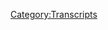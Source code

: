 {{Transcript
    | title         = [[389: January 15-17, 2020]]
    | caption       = [https://knowledgefight.libsyn.com/knowledge-fight-january-15-17-2020 Listen to this episode on Libsyn]
    | episodeNumber = [[389: January 15-17, 2020|389]]
    | length        = 03:00:11
}}

{{MessageBox
    | header     = Warning: Bot Generated Content
    | text       = This transcript was automatically generated by transcription software and likely contains many mistakes and misattributions. Please check the audio for definitive quotes, attribution, and context.
    | image      = N3yvass4myg91.webp
    | imagewidth = 50px
    | id         = warning
}}

{{TranscriptBlock
    | name      = Unknown Speaker
    | timestamp = 00:00:00.000
    | text      = N-n-n-n-n-n-n-n-knowledge fight.
}}

{{TranscriptBlock
    | name      = Unknown Speaker
    | timestamp = 00:00:12.960
    | text      = Dan and Jordan, I am sweating.
}}

{{TranscriptBlock
    | name      = Unknown Speaker
    | timestamp = 00:00:18.039
    | text      = Knowledgefight.com, it's time to pray.
}}

{{TranscriptBlock
    | name      = Unknown Speaker
    | timestamp = 00:00:21.280
    | text      = I have great respect for knowledge fight.
}}

{{TranscriptBlock
    | name      = Unknown Speaker
    | timestamp = 00:00:23.920
    | text      = Knowledge fight.
}}

{{TranscriptBlock
    | name      = Unknown Speaker
    | timestamp = 00:00:24.920
    | text      = I'm sick of them posing as if they're the good guys, saying we are the bad guys.
}}

{{TranscriptBlock
    | name      = Unknown Speaker
    | timestamp = 00:00:28.920
    | text      = Knowledge Fight.
}}

{{TranscriptBlock
    | name      = Unknown Speaker
    | timestamp = 00:00:29.920
    | text      = Dan and Jordan, Knowledge Fight.
}}

{{TranscriptBlock
    | name      = Unknown Speaker
    | timestamp = 00:00:35.460
    | text      = Need money.
}}

{{TranscriptBlock
    | name      = Unknown Speaker
    | timestamp = 00:00:55.560
    | text      = Not Knowledge Fight dot com.
}}

{{TranscriptBlock
    | name      = Unknown Speaker
    | timestamp = 00:00:58.520
    | text      = I love you.
}}

{{TranscriptBlock
    | name      = Unknown Speaker
    | timestamp = 00:00:59.520
    | text      = Hey, everybody, welcome back to
}}

{{TranscriptBlock
    | name      = Unknown Speaker
    | timestamp = 00:01:00.640
    | text      = Knowledge Fight. I'm Dan.
}}

{{TranscriptBlock
    | name      = Unknown Speaker
    | timestamp = 00:01:01.960
    | text      = We're couple dudes like to sit
}}

{{TranscriptBlock
    | name      = Unknown Speaker
    | timestamp = 00:01:02.920
    | text      = around, drink novelty bevs and talk
}}

{{TranscriptBlock
    | name      = Unknown Speaker
    | timestamp = 00:01:04.760
    | text      = a little bit about Alex Jones.
}}

{{TranscriptBlock
    | name      = Unknown Speaker
    | timestamp = 00:01:06.040
    | text      = And apparently we like to
}}

{{TranscriptBlock
    | name      = Unknown Speaker
    | timestamp = 00:01:07.680
    | text      = abbreviate things now.
}}

{{TranscriptBlock
    | name      = Unknown Speaker
    | timestamp = 00:01:09.159
    | text      = I do finger guns at you.
}}

{{TranscriptBlock
    | name      = Unknown Speaker
    | timestamp = 00:01:10.280
    | text      = Yeah.
}}

{{TranscriptBlock
    | name      = Unknown Speaker
    | timestamp = 00:01:11.640
    | text      = This is a new crucial part of our
}}

{{TranscriptBlock
    | name      = Unknown Speaker
    | timestamp = 00:01:13.000
    | text      = show.
}}

{{TranscriptBlock
    | name      = Unknown Speaker
    | timestamp = 00:01:13.319
    | text      = Right.
}}

{{TranscriptBlock
    | name      = Unknown Speaker
    | timestamp = 00:01:13.799
    | text      = I moved the desk a little bit
}}

{{TranscriptBlock
    | name      = Unknown Speaker
    | timestamp = 00:01:15.239
    | text      = across the room and opened things
}}

{{TranscriptBlock
    | name      = Unknown Speaker
    | timestamp = 00:01:17.000
    | text      = up in here. Now I'm shortening
}}

{{TranscriptBlock
    | name      = Unknown Speaker
    | timestamp = 00:01:18.920
    | text      = words.
}}

{{TranscriptBlock
    | name      = Unknown Speaker
    | timestamp = 00:01:21.280
    | text      = What's up, Dan?
}}

{{TranscriptBlock
    | name      = Unknown Speaker
    | timestamp = 00:01:22.760
    | text      = Dan, quick question.
}}

{{TranscriptBlock
    | name      = Unknown Speaker
    | timestamp = 00:01:23.799
    | text      = Yes.
}}

{{TranscriptBlock
    | name      = Unknown Speaker
    | timestamp = 00:01:25.359
    | text      = I think this one's going to be a
}}

{{TranscriptBlock
    | name      = Unknown Speaker
    | timestamp = 00:01:26.640
    | text      = fun one.
}}

{{TranscriptBlock
    | name      = Unknown Speaker
    | timestamp = 00:01:27.159
    | text      = OK, what are your top three fast
}}

{{TranscriptBlock
    | name      = Unknown Speaker
    | timestamp = 00:01:28.719
    | text      = and furious films?
}}

{{TranscriptBlock
    | name      = Unknown Speaker
    | timestamp = 00:01:29.799
    | text      = And I will include Hobbs
}}

{{TranscriptBlock
    | name      = Unknown Speaker
    | timestamp = 00:01:31.760
    | text      = and Shaw should you so desire.
}}

{{TranscriptBlock
    | name      = Unknown Speaker
    | timestamp = 00:01:33.920
    | text      = I don't know.
}}

{{TranscriptBlock
    | name      = Unknown Speaker
    | timestamp = 00:01:34.760
    | text      = It's really hard to rank
}}

{{TranscriptBlock
    | name      = Unknown Speaker
    | timestamp = 00:01:36.560
    | text      = the later ones, but I'll tell
}}

{{TranscriptBlock
    | name      = Unknown Speaker
    | timestamp = 00:01:38.439
    | text      = you for sure that one isn't
}}

{{TranscriptBlock
    | name      = Unknown Speaker
    | timestamp = 00:01:40.400
    | text      = in the top three
}}

{{TranscriptBlock
    | name      = Unknown Speaker
    | timestamp = 00:01:42.280
    | text      = two grounded.
}}

{{TranscriptBlock
    | name      = Unknown Speaker
    | timestamp = 00:01:43.040
    | text      = Yeah.
}}

{{TranscriptBlock
    | name      = Unknown Speaker
    | timestamp = 00:01:43.659
    | text      = Two down to earth.
}}

{{TranscriptBlock
    | name      = Unknown Speaker
    | timestamp = 00:01:44.480
    | text      = I have a very soft spot
}}

{{TranscriptBlock
    | name      = Unknown Speaker
    | timestamp = 00:01:46.319
    | text      = in my heart for too fast, too
}}

{{TranscriptBlock
    | name      = Unknown Speaker
    | timestamp = 00:01:48.200
    | text      = furious.
}}

{{TranscriptBlock
    | name      = Unknown Speaker
    | timestamp = 00:01:48.799
    | text      = OK, because the name is hilarious.
}}

{{TranscriptBlock
    | name      = Unknown Speaker
    | timestamp = 00:01:50.439
    | text      = Yeah, it is very fun.
}}

{{TranscriptBlock
    | name      = Unknown Speaker
    | timestamp = 00:01:51.120
    | text      = And my friends
}}

{{TranscriptBlock
    | name      = Unknown Speaker
    | timestamp = 00:01:52.959
    | text      = named their cat to cookie to puss
}}

{{TranscriptBlock
    | name      = Unknown Speaker
    | timestamp = 00:01:54.840
    | text      = right.
}}

{{TranscriptBlock
    | name      = Unknown Speaker
    | timestamp = 00:01:55.840
    | text      = That's the second cat after cookie
}}

{{TranscriptBlock
    | name      = Unknown Speaker
    | timestamp = 00:01:57.400
    | text      = puss. Right.
}}

{{TranscriptBlock
    | name      = Unknown Speaker
    | timestamp = 00:01:59.159
    | text      = Went away actually.
}}

{{TranscriptBlock
    | name      = Unknown Speaker
    | timestamp = 00:02:00.159
    | text      = And so to cookie to puss, a lot of
}}

{{TranscriptBlock
    | name      = Unknown Speaker
    | timestamp = 00:02:01.879
    | text      = strong. And I was just the right
}}

{{TranscriptBlock
    | name      = Unknown Speaker
    | timestamp = 00:02:03.579
    | text      = age when too fast came
}}

{{TranscriptBlock
    | name      = Unknown Speaker
    | timestamp = 00:02:05.239
    | text      = up. And Ludacris is in it.
}}

{{TranscriptBlock
    | name      = Unknown Speaker
    | timestamp = 00:02:06.519
    | text      = He's amazing. That's when he came
}}

{{TranscriptBlock
    | name      = Unknown Speaker
    | timestamp = 00:02:08.159
    | text      = around. That's when he came into
}}

{{TranscriptBlock
    | name      = Unknown Speaker
    | timestamp = 00:02:09.840
    | text      = his own as an actor.
}}

{{TranscriptBlock
    | name      = Unknown Speaker
    | timestamp = 00:02:11.599
    | text      = I enjoyed the hell out of that one.
}}

{{TranscriptBlock
    | name      = Unknown Speaker
    | timestamp = 00:02:13.439
    | text      = I would say it's it shouldn't be
}}

{{TranscriptBlock
    | name      = Unknown Speaker
    | timestamp = 00:02:15.199
    | text      = in the top four, but I'm going to
}}

{{TranscriptBlock
    | name      = Unknown Speaker
    | timestamp = 00:02:16.719
    | text      = or top three, but I'm going to put
}}

{{TranscriptBlock
    | name      = Unknown Speaker
    | timestamp = 00:02:17.759
    | text      = four in.
}}

{{TranscriptBlock
    | name      = Unknown Speaker
    | timestamp = 00:02:18.639
    | text      = OK, in my top three.
}}

{{TranscriptBlock
    | name      = Unknown Speaker
    | timestamp = 00:02:20.240
    | text      = Which one is that fast and furious
}}

{{TranscriptBlock
    | name      = Unknown Speaker
    | timestamp = 00:02:21.740
    | text      = for a four for four
}}

{{TranscriptBlock
    | name      = Unknown Speaker
    | timestamp = 00:02:23.520
    | text      = furious?
}}

{{TranscriptBlock
    | name      = Unknown Speaker
    | timestamp = 00:02:24.879
    | text      = I don't know for furious
}}

{{TranscriptBlock
    | name      = Unknown Speaker
    | timestamp = 00:02:26.719
    | text      = discount.
}}

{{TranscriptBlock
    | name      = Unknown Speaker
    | timestamp = 00:02:27.800
    | text      = The only reason that one gets into
}}

{{TranscriptBlock
    | name      = Unknown Speaker
    | timestamp = 00:02:29.960
    | text      = the top is because I went to go
}}

{{TranscriptBlock
    | name      = Unknown Speaker
    | timestamp = 00:02:31.879
    | text      = see that with my buddies
}}

{{TranscriptBlock
    | name      = Unknown Speaker
    | timestamp = 00:02:34.039
    | text      = in Missouri, my dick
}}

{{TranscriptBlock
    | name      = Unknown Speaker
    | timestamp = 00:02:35.960
    | text      = dickhole friends.
}}

{{TranscriptBlock
    | name      = Unknown Speaker
    | timestamp = 00:02:37.639
    | text      = OK, we almost got kicked out of the
}}

{{TranscriptBlock
    | name      = Unknown Speaker
    | timestamp = 00:02:39.560
    | text      = theater because we were laughing so
}}

{{TranscriptBlock
    | name      = Unknown Speaker
    | timestamp = 00:02:40.879
    | text      = hard.
}}

{{TranscriptBlock
    | name      = Unknown Speaker
    | timestamp = 00:02:43.120
    | text      = It's a funny it's a funny movie.
}}

{{TranscriptBlock
    | name      = Unknown Speaker
    | timestamp = 00:02:45.039
    | text      = Yeah, me and my buddy Berger were
}}

{{TranscriptBlock
    | name      = Unknown Speaker
    | timestamp = 00:02:47.039
    | text      = laughing real hard at stuff and
}}

{{TranscriptBlock
    | name      = Unknown Speaker
    | timestamp = 00:02:48.879
    | text      = we got shushed aggressively by
}}

{{TranscriptBlock
    | name      = Unknown Speaker
    | timestamp = 00:02:50.879
    | text      = people around us.
}}

{{TranscriptBlock
    | name      = Unknown Speaker
    | timestamp = 00:02:51.919
    | text      = We were very high and probably
}}

{{TranscriptBlock
    | name      = Unknown Speaker
    | timestamp = 00:02:53.879
    | text      = drunk. And so, yeah, but
}}

{{TranscriptBlock
    | name      = Unknown Speaker
    | timestamp = 00:02:55.780
    | text      = that experience was really fun.
}}

{{TranscriptBlock
    | name      = Unknown Speaker
    | timestamp = 00:02:57.180
    | text      = Like, sure, indignant about
}}

{{TranscriptBlock
    | name      = Unknown Speaker
    | timestamp = 00:02:59.039
    | text      = like, why are you taking this
}}

{{TranscriptBlock
    | name      = Unknown Speaker
    | timestamp = 00:03:00.039
    | text      = seriously?
}}

{{TranscriptBlock
    | name      = Unknown Speaker
    | timestamp = 00:03:00.879
    | text      = The movie is almost a tertiary
}}

{{TranscriptBlock
    | name      = Unknown Speaker
    | timestamp = 00:03:02.520
    | text      = experience.
}}

{{TranscriptBlock
    | name      = Unknown Speaker
    | timestamp = 00:03:03.199
    | text      = Yeah.
}}

{{TranscriptBlock
    | name      = Unknown Speaker
    | timestamp = 00:03:04.000
    | text      = And then I don't know, one of the
}}

{{TranscriptBlock
    | name      = Unknown Speaker
    | timestamp = 00:03:05.860
    | text      = later ones.
}}

{{TranscriptBlock
    | name      = Unknown Speaker
    | timestamp = 00:03:07.960
    | text      = All of them, all of the later
}}

{{TranscriptBlock
    | name      = Unknown Speaker
    | timestamp = 00:03:09.919
    | text      = ones.
}}

{{TranscriptBlock
    | name      = Unknown Speaker
    | timestamp = 00:03:10.159
    | text      = I always found Fast Five to be a
}}

{{TranscriptBlock
    | name      = Unknown Speaker
    | timestamp = 00:03:11.719
    | text      = very funny name.
}}

{{TranscriptBlock
    | name      = Unknown Speaker
    | timestamp = 00:03:12.919
    | text      = Yeah, I have no idea why.
}}

{{TranscriptBlock
    | name      = Unknown Speaker
    | timestamp = 00:03:14.280
    | text      = Yeah, I think four might have been
}}

{{TranscriptBlock
    | name      = Unknown Speaker
    | timestamp = 00:03:15.520
    | text      = fast and furious.
}}

{{TranscriptBlock
    | name      = Unknown Speaker
    | timestamp = 00:03:16.960
    | text      = I think that would have been
}}

{{TranscriptBlock
    | name      = Unknown Speaker
    | timestamp = 00:03:18.280
    | text      = one where they took the the off it.
}}

{{TranscriptBlock
    | name      = Unknown Speaker
    | timestamp = 00:03:21.080
    | text      = Quite remember.
}}

{{TranscriptBlock
    | name      = Unknown Speaker
    | timestamp = 00:03:22.439
    | text      = Oh, Tokyo Drift was great, too.
}}

{{TranscriptBlock
    | name      = Unknown Speaker
    | timestamp = 00:03:24.240
    | text      = You loved Tokyo Drift.
}}

{{TranscriptBlock
    | name      = Unknown Speaker
    | timestamp = 00:03:25.639
    | text      = Underrated.
}}

{{TranscriptBlock
    | name      = Unknown Speaker
    | timestamp = 00:03:26.319
    | text      = Little Bow Wow was up in there.
}}

{{TranscriptBlock
    | name      = Unknown Speaker
    | timestamp = 00:03:28.319
    | text      = That guy, one of the
}}

{{TranscriptBlock
    | name      = Unknown Speaker
    | timestamp = 00:03:30.159
    | text      = actors in it is from Missouri.
}}

{{TranscriptBlock
    | name      = Unknown Speaker
    | timestamp = 00:03:32.400
    | text      = Everyone was really proud of that.
}}

{{TranscriptBlock
    | name      = Unknown Speaker
    | timestamp = 00:03:35.599
    | text      = He's a Missouri hero now.
}}

{{TranscriptBlock
    | name      = Unknown Speaker
    | timestamp = 00:03:36.840
    | text      = Yeah, absolutely.
}}

{{TranscriptBlock
    | name      = Unknown Speaker
    | timestamp = 00:03:37.560
    | text      = There's a lot of talk about that
}}

{{TranscriptBlock
    | name      = Unknown Speaker
    | timestamp = 00:03:38.840
    | text      = when the movie came out
}}

{{TranscriptBlock
    | name      = Unknown Speaker
    | timestamp = 00:03:40.680
    | text      = and they drifted.
}}

{{TranscriptBlock
    | name      = Unknown Speaker
    | timestamp = 00:03:41.800
    | text      = They did.
}}

{{TranscriptBlock
    | name      = Unknown Speaker
    | timestamp = 00:03:42.840
    | text      = They did the DK.
}}

{{TranscriptBlock
    | name      = Unknown Speaker
    | timestamp = 00:03:44.039
    | text      = They they made very sure to
}}

{{TranscriptBlock
    | name      = Unknown Speaker
    | timestamp = 00:03:46.039
    | text      = add that into the movie.
}}

{{TranscriptBlock
    | name      = Unknown Speaker
    | timestamp = 00:03:47.039
    | text      = I think I saw that with Berger
}}

{{TranscriptBlock
    | name      = Unknown Speaker
    | timestamp = 00:03:48.639
    | text      = also, my buddy Berger, because he
}}

{{TranscriptBlock
    | name      = Unknown Speaker
    | timestamp = 00:03:50.360
    | text      = likes you like to drive fast more
}}

{{TranscriptBlock
    | name      = Unknown Speaker
    | timestamp = 00:03:52.219
    | text      = than anyone else I knew.
}}

{{TranscriptBlock
    | name      = Unknown Speaker
    | timestamp = 00:03:53.639
    | text      = OK. And I think as
}}

{{TranscriptBlock
    | name      = Unknown Speaker
    | timestamp = 00:03:55.639
    | text      = I recall, we saw that together
}}

{{TranscriptBlock
    | name      = Unknown Speaker
    | timestamp = 00:03:57.479
    | text      = and they keep calling him DK because
}}

{{TranscriptBlock
    | name      = Unknown Speaker
    | timestamp = 00:03:59.319
    | text      = he's the drift king.
}}

{{TranscriptBlock
    | name      = Unknown Speaker
    | timestamp = 00:04:00.080
    | text      = Yes. And sure, sure.
}}

{{TranscriptBlock
    | name      = Unknown Speaker
    | timestamp = 00:04:02.080
    | text      = Berger was like someone's gonna
}}

{{TranscriptBlock
    | name      = Unknown Speaker
    | timestamp = 00:04:04.039
    | text      = make a Donkey Kong joke.
}}

{{TranscriptBlock
    | name      = Unknown Speaker
    | timestamp = 00:04:05.080
    | text      = Yes. And then, of course, you know,
}}

{{TranscriptBlock
    | name      = Unknown Speaker
    | timestamp = 00:04:06.680
    | text      = an hour into the movie, someone
}}

{{TranscriptBlock
    | name      = Unknown Speaker
    | timestamp = 00:04:07.719
    | text      = calls him Donkey. Absolutely.
}}

{{TranscriptBlock
    | name      = Unknown Speaker
    | timestamp = 00:04:09.280
    | text      = Anyway, fun memories of seeing fast
}}

{{TranscriptBlock
    | name      = Unknown Speaker
    | timestamp = 00:04:10.840
    | text      = and furious movies.
}}

{{TranscriptBlock
    | name      = Unknown Speaker
    | timestamp = 00:04:11.840
    | text      = Fun times.
}}

{{TranscriptBlock
    | name      = Unknown Speaker
    | timestamp = 00:04:12.680
    | text      = I know a bit about it, but I refuse
}}

{{TranscriptBlock
    | name      = Unknown Speaker
    | timestamp = 00:04:14.340
    | text      = to strongly rank, but I
}}

{{TranscriptBlock
    | name      = Unknown Speaker
    | timestamp = 00:04:16.279
    | text      = do know a lot about Alex Jones and
}}

{{TranscriptBlock
    | name      = Unknown Speaker
    | timestamp = 00:04:17.519
    | text      = I'll rank him as poor.
}}

{{TranscriptBlock
    | name      = Unknown Speaker
    | timestamp = 00:04:19.879
    | text      = He's in my bottom three
}}

{{TranscriptBlock
    | name      = Unknown Speaker
    | timestamp = 00:04:21.879
    | text      = all time. Alex Jones is.
}}

{{TranscriptBlock
    | name      = Unknown Speaker
    | timestamp = 00:04:23.279
    | text      = Yeah. So, Jordan, today we've got
}}

{{TranscriptBlock
    | name      = Unknown Speaker
    | timestamp = 00:04:24.600
    | text      = an episode to go over.
}}

{{TranscriptBlock
    | name      = Unknown Speaker
    | timestamp = 00:04:25.540
    | text      = We cannot get out of the present
}}

{{TranscriptBlock
    | name      = Unknown Speaker
    | timestamp = 00:04:26.839
    | text      = day because everything keeps
}}

{{TranscriptBlock
    | name      = Unknown Speaker
    | timestamp = 00:04:28.000
    | text      = happening. Yeah, they refuse to
}}

{{TranscriptBlock
    | name      = Unknown Speaker
    | timestamp = 00:04:29.839
    | text      = stop doing stuff.
}}

{{TranscriptBlock
    | name      = Unknown Speaker
    | timestamp = 00:04:30.839
    | text      = Yeah. So we must pay attention
}}

{{TranscriptBlock
    | name      = Unknown Speaker
    | timestamp = 00:04:33.160
    | text      = and see what's up.
}}

{{TranscriptBlock
    | name      = Unknown Speaker
    | timestamp = 00:04:34.079
    | text      = So today we're going to be going
}}

{{TranscriptBlock
    | name      = Unknown Speaker
    | timestamp = 00:04:35.079
    | text      = over January 15th through 17th,
}}

{{TranscriptBlock
    | name      = Unknown Speaker
    | timestamp = 00:04:37.100
    | text      = which is Wednesday through Friday
}}

{{TranscriptBlock
    | name      = Unknown Speaker
    | timestamp = 00:04:38.399
    | text      = of last week.
}}

{{TranscriptBlock
    | name      = Unknown Speaker
    | timestamp = 00:04:39.079
    | text      = OK. And, you know, there's
}}

{{TranscriptBlock
    | name      = Unknown Speaker
    | timestamp = 00:04:41.079
    | text      = been currently
}}

{{TranscriptBlock
    | name      = Unknown Speaker
    | timestamp = 00:04:43.040
    | text      = right now as we're recording, this
}}

{{TranscriptBlock
    | name      = Unknown Speaker
    | timestamp = 00:04:44.839
    | text      = is Sunday. Yes.
}}

{{TranscriptBlock
    | name      = Unknown Speaker
    | timestamp = 00:04:46.399
    | text      = And into next week, Alex Jones
}}

{{TranscriptBlock
    | name      = Unknown Speaker
    | timestamp = 00:04:48.360
    | text      = is out of studio.
}}

{{TranscriptBlock
    | name      = Unknown Speaker
    | timestamp = 00:04:49.160
    | text      = He is making a trip to the East
}}

{{TranscriptBlock
    | name      = Unknown Speaker
    | timestamp = 00:04:50.899
    | text      = Coast.
}}

{{TranscriptBlock
    | name      = Unknown Speaker
    | timestamp = 00:04:51.759
    | text      = He is going to Virginia for that
}}

{{TranscriptBlock
    | name      = Unknown Speaker
    | timestamp = 00:04:53.279
    | text      = rally on Monday in Richmond.
}}

{{TranscriptBlock
    | name      = Unknown Speaker
    | timestamp = 00:04:54.279
    | text      = No, no.
}}

{{TranscriptBlock
    | name      = Unknown Speaker
    | timestamp = 00:04:55.480
    | text      = He is going to be in D.C., I don't
}}

{{TranscriptBlock
    | name      = Unknown Speaker
    | timestamp = 00:04:57.079
    | text      = know, yelling at a building while
}}

{{TranscriptBlock
    | name      = Unknown Speaker
    | timestamp = 00:04:59.000
    | text      = Trump is having his impeachment
}}

{{TranscriptBlock
    | name      = Unknown Speaker
    | timestamp = 00:05:00.639
    | text      = hearing. I like it, according to
}}

{{TranscriptBlock
    | name      = Unknown Speaker
    | timestamp = 00:05:02.000
    | text      = Alex. OK, so he's
}}

{{TranscriptBlock
    | name      = Unknown Speaker
    | timestamp = 00:05:04.000
    | text      = on that trip.
}}

{{TranscriptBlock
    | name      = Unknown Speaker
    | timestamp = 00:05:04.879
    | text      = But the preamble to it is
}}

{{TranscriptBlock
    | name      = Unknown Speaker
    | timestamp = 00:05:06.959
    | text      = this three day stretch at the
}}

{{TranscriptBlock
    | name      = Unknown Speaker
    | timestamp = 00:05:08.879
    | text      = end of last week.
}}

{{TranscriptBlock
    | name      = Unknown Speaker
    | timestamp = 00:05:10.180
    | text      = And I think there's some trouble.
}}

{{TranscriptBlock
    | name      = Unknown Speaker
    | timestamp = 00:05:12.279
    | text      = I think there's some pretty fucking
}}

{{TranscriptBlock
    | name      = Unknown Speaker
    | timestamp = 00:05:13.360
    | text      = hilarious things that happen to
}}

{{TranscriptBlock
    | name      = Unknown Speaker
    | timestamp = 00:05:14.759
    | text      = him. But also very irresponsible,
}}

{{TranscriptBlock
    | name      = Unknown Speaker
    | timestamp = 00:05:17.060
    | text      = very horrible lies
}}

{{TranscriptBlock
    | name      = Unknown Speaker
    | timestamp = 00:05:19.040
    | text      = that Alex is putting out into the
}}

{{TranscriptBlock
    | name      = Unknown Speaker
    | timestamp = 00:05:20.360
    | text      = world that could have pretty bad
}}

{{TranscriptBlock
    | name      = Unknown Speaker
    | timestamp = 00:05:22.019
    | text      = consequences, all things considered,
}}

{{TranscriptBlock
    | name      = Unknown Speaker
    | timestamp = 00:05:24.040
    | text      = but also may just be his normal
}}

{{TranscriptBlock
    | name      = Unknown Speaker
    | timestamp = 00:05:25.800
    | text      = standard fare where he lies and
}}

{{TranscriptBlock
    | name      = Unknown Speaker
    | timestamp = 00:05:27.480
    | text      = people just incorporate bad
}}

{{TranscriptBlock
    | name      = Unknown Speaker
    | timestamp = 00:05:29.199
    | text      = beliefs.
}}

{{TranscriptBlock
    | name      = Unknown Speaker
    | timestamp = 00:05:30.000
    | text      = Toss it in there.
}}

{{TranscriptBlock
    | name      = Unknown Speaker
    | timestamp = 00:05:30.720
    | text      = Yeah. So we'll get into a bunch of
}}

{{TranscriptBlock
    | name      = Unknown Speaker
    | timestamp = 00:05:32.480
    | text      = this. But before we do that, we got
}}

{{TranscriptBlock
    | name      = Unknown Speaker
    | timestamp = 00:05:33.800
    | text      = to take a moment to say thank you to
}}

{{TranscriptBlock
    | name      = Unknown Speaker
    | timestamp = 00:05:35.319
    | text      = Paul Walker and everybody who has
}}

{{TranscriptBlock
    | name      = Unknown Speaker
    | timestamp = 00:05:37.079
    | text      = signed up to support the show.
}}

{{TranscriptBlock
    | name      = Unknown Speaker
    | timestamp = 00:05:38.959
    | text      = Absolutely. Rest in power, Paul.
}}

{{TranscriptBlock
    | name      = Unknown Speaker
    | timestamp = 00:05:40.759
    | text      = So first, Jeff, thank you so much.
}}

{{TranscriptBlock
    | name      = Unknown Speaker
    | timestamp = 00:05:42.680
    | text      = You are now a policy wonk.
}}

{{TranscriptBlock
    | name      = Unknown Speaker
    | timestamp = 00:05:43.720
    | text      = I'm a policy wonk.
}}

{{TranscriptBlock
    | name      = Unknown Speaker
    | timestamp = 00:05:44.800
    | text      = Thank you, Jay.
}}

{{TranscriptBlock
    | name      = Unknown Speaker
    | timestamp = 00:05:45.680
    | text      = Thanks to Dan.
}}

{{TranscriptBlock
    | name      = Unknown Speaker
    | timestamp = 00:05:46.819
    | text      = Great name. Thank you so much.
}}

{{TranscriptBlock
    | name      = Unknown Speaker
    | timestamp = 00:05:48.000
    | text      = You are now a policy wonk.
}}

{{TranscriptBlock
    | name      = Unknown Speaker
    | timestamp = 00:05:49.079
    | text      = I'm a policy wonk.
}}

{{TranscriptBlock
    | name      = Unknown Speaker
    | timestamp = 00:05:50.079
    | text      = Thanks, Dan. Thank you, Dan.
}}

{{TranscriptBlock
    | name      = Unknown Speaker
    | timestamp = 00:05:51.600
    | text      = Next. Tara or may be tomorrow.
}}

{{TranscriptBlock
    | name      = Unknown Speaker
    | timestamp = 00:05:53.240
    | text      = Not entirely sure, but either way,
}}

{{TranscriptBlock
    | name      = Unknown Speaker
    | timestamp = 00:05:54.620
    | text      = thank you very much.
}}

{{TranscriptBlock
    | name      = Unknown Speaker
    | timestamp = 00:05:55.360
    | text      = You are now a policy wonk.
}}

{{TranscriptBlock
    | name      = Unknown Speaker
    | timestamp = 00:05:56.459
    | text      = I'm a policy wonk.
}}

{{TranscriptBlock
    | name      = Unknown Speaker
    | timestamp = 00:05:57.540
    | text      = Thank you very much.
}}

{{TranscriptBlock
    | name      = Unknown Speaker
    | timestamp = 00:05:58.560
    | text      = Next, John asks, thank you so
}}

{{TranscriptBlock
    | name      = Unknown Speaker
    | timestamp = 00:06:00.480
    | text      = much. You are now a policy wonk.
}}

{{TranscriptBlock
    | name      = Unknown Speaker
    | timestamp = 00:06:01.879
    | text      = I'm a policy wonk, thanks, John.
}}

{{TranscriptBlock
    | name      = Unknown Speaker
    | timestamp = 00:06:03.519
    | text      = Thank you. Next, John F they
}}

{{TranscriptBlock
    | name      = Unknown Speaker
    | timestamp = 00:06:05.439
    | text      = do so much.
}}

{{TranscriptBlock
    | name      = Unknown Speaker
    | timestamp = 00:06:06.300
    | text      = You're now a policy wonk.
}}

{{TranscriptBlock
    | name      = Unknown Speaker
    | timestamp = 00:06:07.439
    | text      = I'm a policy wonk.
}}

{{TranscriptBlock
    | name      = Unknown Speaker
    | timestamp = 00:06:08.720
    | text      = Thanks, John.
}}

{{TranscriptBlock
    | name      = Unknown Speaker
    | timestamp = 00:06:11.000
    | text      = E-L-E-I-G-H. Thank you so much. You are now a policy wonk.
}}

{{TranscriptBlock
    | name      = Unknown Speaker
    | timestamp = 00:06:15.000
    | text      = I'm a policy wonk.
}}

{{TranscriptBlock
    | name      = Unknown Speaker
    | timestamp = 00:06:16.000
    | text      = Thank you, Lee.
}}

{{TranscriptBlock
    | name      = Unknown Speaker
    | timestamp = 00:06:17.000
    | text      = Thank you, Lee.
}}

{{TranscriptBlock
    | name      = Unknown Speaker
    | timestamp = 00:06:18.000
    | text      = And then finally, I'd like to say thank you to a couple of people who donated on an elevated level and we appreciate that very much.
}}

{{TranscriptBlock
    | name      = Unknown Speaker
    | timestamp = 00:06:22.000
    | text      = So first of all, Ketcher, thank you so much. You are now a technocrat.
}}

{{TranscriptBlock
    | name      = Unknown Speaker
    | timestamp = 00:06:25.000
    | text      = And, Mr. Kevin, thank you so much. You are now a technocrat.
}}

{{TranscriptBlock
    | name      = Unknown Speaker
    | timestamp = 00:06:29.000
    | text      = I'm a policy wonk.
}}

{{TranscriptBlock
    | name      = Unknown Speaker
    | timestamp = 00:06:30.000
    | text      = Crikey, mate. That's fantastic. Have yourself a brew.
}}

{{TranscriptBlock
    | name      = Unknown Speaker
    | timestamp = 00:06:33.000
    | text      = How's your 401k doing, bro?
}}

{{TranscriptBlock
    | name      = Unknown Speaker
    | timestamp = 00:06:35.000
    | text      = Alright, we gotta go full tilt boogie on this, Watson, alright?
}}

{{TranscriptBlock
    | name      = Unknown Speaker
    | timestamp = 00:06:37.000
    | text      = Let's just get down to business.
}}

{{TranscriptBlock
    | name      = Unknown Speaker
    | timestamp = 00:06:39.000
    | text      = We ain't making that money off that heroin.
}}

{{TranscriptBlock
    | name      = Unknown Speaker
    | timestamp = 00:06:41.000
    | text      = Why you pimps so good?
}}

{{TranscriptBlock
    | name      = Unknown Speaker
    | timestamp = 00:06:43.000
    | text      = My neck is freakishly large.
}}

{{TranscriptBlock
    | name      = Unknown Speaker
    | timestamp = 00:06:45.000
    | text      = I declare info war on you.
}}

{{TranscriptBlock
    | name      = Unknown Speaker
    | timestamp = 00:06:47.000
    | text      = Thank you so much, Ketcher and Mr. Kevin.
}}

{{TranscriptBlock
    | name      = Unknown Speaker
    | timestamp = 00:06:50.000
    | text      = Yes, thank you very much. We gotta ask Ketcher if he's been stealing signs.
}}

{{TranscriptBlock
    | name      = Unknown Speaker
    | timestamp = 00:06:54.000
    | text      = News.
}}

{{TranscriptBlock
    | name      = Unknown Speaker
    | timestamp = 00:06:55.000
    | text      = Oh, yeah.
}}

{{TranscriptBlock
    | name      = Unknown Speaker
    | timestamp = 00:06:56.000
    | text      = Keep up.
}}

{{TranscriptBlock
    | name      = Unknown Speaker
    | timestamp = 00:06:57.000
    | text      = It should be illegal.
}}

{{TranscriptBlock
    | name      = Unknown Speaker
    | timestamp = 00:06:58.000
    | text      = I'm fine with it.
}}

{{TranscriptBlock
    | name      = Unknown Speaker
    | timestamp = 00:06:59.000
    | text      = I don't really know.
}}

{{TranscriptBlock
    | name      = Unknown Speaker
    | timestamp = 00:07:00.000
    | text      = I'm fine with cheating.
}}

{{TranscriptBlock
    | name      = Unknown Speaker
    | timestamp = 00:07:01.000
    | text      = I don't have a position on baseball rules.
}}

{{TranscriptBlock
    | name      = Unknown Speaker
    | timestamp = 00:07:02.000
    | text      = I even like performance enhancing drugs. I'm all about them.
}}

{{TranscriptBlock
    | name      = Unknown Speaker
    | timestamp = 00:07:04.000
    | text      = I think it's silly that the infield fly rule exists.
}}

{{TranscriptBlock
    | name      = Unknown Speaker
    | timestamp = 00:07:07.000
    | text      = How dare you?
}}

{{TranscriptBlock
    | name      = Unknown Speaker
    | timestamp = 00:07:08.000
    | text      = I don't fight about it.
}}

{{TranscriptBlock
    | name      = Unknown Speaker
    | timestamp = 00:07:09.000
    | text      = How dare you?
}}

{{TranscriptBlock
    | name      = Unknown Speaker
    | timestamp = 00:07:10.000
    | text      = I have no idea.
}}

{{TranscriptBlock
    | name      = Unknown Speaker
    | timestamp = 00:07:11.000
    | text      = That would wind up me leading to a triple play.
}}

{{TranscriptBlock
    | name      = Unknown Speaker
    | timestamp = 00:07:12.000
    | text      = I do not know if I'm making a sound argument.
}}

{{TranscriptBlock
    | name      = Unknown Speaker
    | timestamp = 00:07:14.000
    | text      = I do not know anything about baseball.
}}

{{TranscriptBlock
    | name      = Unknown Speaker
    | timestamp = 00:07:16.000
    | text      = Don't worry about it.
}}

{{TranscriptBlock
    | name      = Unknown Speaker
    | timestamp = 00:07:17.000
    | text      = Have I ever told you my big fantasy about baseball?
}}

{{TranscriptBlock
    | name      = Unknown Speaker
    | timestamp = 00:07:19.000
    | text      = No.
}}

{{TranscriptBlock
    | name      = Unknown Speaker
    | timestamp = 00:07:20.000
    | text      = The whole team?
}}

{{TranscriptBlock
    | name      = Unknown Speaker
    | timestamp = 00:07:21.000
    | text      = I'd like to randomly be in a game where I'm in a position to hit a walk-off home run.
}}

{{TranscriptBlock
    | name      = Unknown Speaker
    | timestamp = 00:07:26.000
    | text      = Okay.
}}

{{TranscriptBlock
    | name      = Unknown Speaker
    | timestamp = 00:07:27.000
    | text      = Like Robert Redford in the natural.
}}

{{TranscriptBlock
    | name      = Unknown Speaker
    | timestamp = 00:07:29.000
    | text      = Sure.
}}

{{TranscriptBlock
    | name      = Unknown Speaker
    | timestamp = 00:07:30.000
    | text      = Whatever.
}}

{{TranscriptBlock
    | name      = Unknown Speaker
    | timestamp = 00:07:31.000
    | text      = However I get there is inconsequential.
}}

{{TranscriptBlock
    | name      = Unknown Speaker
    | timestamp = 00:07:32.000
    | text      = Gotcha.
}}

{{TranscriptBlock
    | name      = Unknown Speaker
    | timestamp = 00:07:33.000
    | text      = That's fine.
}}

{{TranscriptBlock
    | name      = Unknown Speaker
    | timestamp = 00:07:34.000
    | text      = So I'm there.
}}

{{TranscriptBlock
    | name      = Unknown Speaker
    | timestamp = 00:07:35.000
    | text      = I hit this walk-off home run.
}}

{{TranscriptBlock
    | name      = Unknown Speaker
    | timestamp = 00:07:36.000
    | text      = Maybe drop down, crab walk the bases.
}}

{{TranscriptBlock
    | name      = Unknown Speaker
    | timestamp = 00:07:38.000
    | text      = To really piss everyone off.
}}

{{TranscriptBlock
    | name      = Unknown Speaker
    | timestamp = 00:07:40.000
    | text      = Oh man.
}}

{{TranscriptBlock
    | name      = Unknown Speaker
    | timestamp = 00:07:41.000
    | text      = You don't know about the unwritten rules of baseball.
}}

{{TranscriptBlock
    | name      = Unknown Speaker
    | timestamp = 00:07:43.000
    | text      = You would be murdered.
}}

{{TranscriptBlock
    | name      = Unknown Speaker
    | timestamp = 00:07:44.000
    | text      = I've been told that.
}}

{{TranscriptBlock
    | name      = Unknown Speaker
    | timestamp = 00:07:45.000
    | text      = Yeah.
}}

{{TranscriptBlock
    | name      = Unknown Speaker
    | timestamp = 00:07:46.000
    | text      = Oh yeah.
}}

{{TranscriptBlock
    | name      = Unknown Speaker
    | timestamp = 00:07:47.000
    | text      = Imagine a 97 mile an hour fastball at your head.
}}

{{TranscriptBlock
    | name      = Unknown Speaker
    | timestamp = 00:07:49.000
    | text      = See this tells me that baseball has a cultural problem that needs to be...
}}

{{TranscriptBlock
    | name      = Unknown Speaker
    | timestamp = 00:07:53.000
    | text      = Massive.
}}

{{TranscriptBlock
    | name      = Unknown Speaker
    | timestamp = 00:07:54.000
    | text      = It's a nightmare.
}}

{{TranscriptBlock
    | name      = Unknown Speaker
    | timestamp = 00:07:55.000
    | text      = They need to do some...
}}

{{TranscriptBlock
    | name      = Unknown Speaker
    | timestamp = 00:07:56.000
    | text      = There needs to be a reformation within this baseball culture.
}}

{{TranscriptBlock
    | name      = Unknown Speaker
    | timestamp = 00:07:59.000
    | text      = The weirdest people.
}}

{{TranscriptBlock
    | name      = Unknown Speaker
    | timestamp = 00:08:00.000
    | text      = Anyway, thank you so much, catcher and Mr. Kevin.
}}

{{TranscriptBlock
    | name      = Unknown Speaker
    | timestamp = 00:08:02.000
    | text      = Yes, thank you very much.
}}

{{TranscriptBlock
    | name      = Unknown Speaker
    | timestamp = 00:08:03.000
    | text      = If you're out there listening and you're thinking,
}}

{{TranscriptBlock
    | name      = Unknown Speaker
    | timestamp = 00:08:04.000
    | text      = hey, I enjoy this show, I'd like to support what these gents do,
}}

{{TranscriptBlock
    | name      = Unknown Speaker
    | timestamp = 00:08:06.000
    | text      = you can do that by going to our website,
}}

{{TranscriptBlock
    | name      = Unknown Speaker
    | timestamp = 00:08:08.000
    | text      = knowledgefight.com, clicking the button that says support the show.
}}

{{TranscriptBlock
    | name      = Unknown Speaker
    | timestamp = 00:08:10.000
    | text      = It'd be lovely.
}}

{{TranscriptBlock
    | name      = Unknown Speaker
    | timestamp = 00:08:11.000
    | text      = So right off the bat, Jordan, I'm going to...
}}

{{TranscriptBlock
    | name      = Unknown Speaker
    | timestamp = 00:08:13.000
    | text      = Well, actually, let's start with an out of context drop.
}}

{{TranscriptBlock
    | name      = Unknown Speaker
    | timestamp = 00:08:16.000
    | text      = Okay.
}}

{{TranscriptBlock
    | name      = Unknown Speaker
    | timestamp = 00:08:17.000
    | text      = You want to put something on my tombstone?
}}

{{TranscriptBlock
    | name      = Unknown Speaker
    | timestamp = 00:08:19.000
    | text      = Awake!
}}

{{TranscriptBlock
    | name      = Unknown Speaker
    | timestamp = 00:08:20.000
    | text      = I am awake!
}}

{{TranscriptBlock
    | name      = Unknown Speaker
    | timestamp = 00:08:22.000
    | text      = That's probably...
}}

{{TranscriptBlock
    | name      = Unknown Speaker
    | timestamp = 00:08:23.000
    | text      = No, he's dead.
}}

{{TranscriptBlock
    | name      = Unknown Speaker
    | timestamp = 00:08:24.000
    | text      = That's the last thing you'd want on a tombstone.
}}

{{TranscriptBlock
    | name      = Unknown Speaker
    | timestamp = 00:08:26.000
    | text      = Yeah, that's the worst.
}}

{{TranscriptBlock
    | name      = Unknown Speaker
    | timestamp = 00:08:27.000
    | text      = He was awake.
}}

{{TranscriptBlock
    | name      = Unknown Speaker
    | timestamp = 00:08:28.000
    | text      = Maybe.
}}

{{TranscriptBlock
    | name      = Unknown Speaker
    | timestamp = 00:08:29.000
    | text      = I don't know.
}}

{{TranscriptBlock
    | name      = Unknown Speaker
    | timestamp = 00:08:30.000
    | text      = It's the wrong place for that epitaph.
}}

{{TranscriptBlock
    | name      = Unknown Speaker
    | timestamp = 00:08:33.000
    | text      = Anyway, I want to say that I'm going to dismiss something
}}

{{TranscriptBlock
    | name      = Unknown Speaker
    | timestamp = 00:08:37.000
    | text      = that I think that everyone's probably interested in hearing a take on,
}}

{{TranscriptBlock
    | name      = Unknown Speaker
    | timestamp = 00:08:41.000
    | text      = which is that there have been some videos that have come out of Alex
}}

{{TranscriptBlock
    | name      = Unknown Speaker
    | timestamp = 00:08:44.000
    | text      = at the Women's March in D.C.
}}

{{TranscriptBlock
    | name      = Unknown Speaker
    | timestamp = 00:08:46.000
    | text      = He's rolling around town in his dump tank.
}}

{{TranscriptBlock
    | name      = Unknown Speaker
    | timestamp = 00:08:49.000
    | text      = These are all just videos that Infowars has put out,
}}

{{TranscriptBlock
    | name      = Unknown Speaker
    | timestamp = 00:08:51.000
    | text      = and I'm not really seeing a ton of folks taking the bait and amplifying it,
}}

{{TranscriptBlock
    | name      = Unknown Speaker
    | timestamp = 00:08:55.000
    | text      = and I think that's a positive.
}}

{{TranscriptBlock
    | name      = Unknown Speaker
    | timestamp = 00:08:57.000
    | text      = I'm not particularly interested in this frivolous and desperate attempt
}}

{{TranscriptBlock
    | name      = Unknown Speaker
    | timestamp = 00:09:00.000
    | text      = to get free press.
}}

{{TranscriptBlock
    | name      = Unknown Speaker
    | timestamp = 00:09:01.000
    | text      = It kind of just makes me sad, like seeing a child acting out to get attention.
}}

{{TranscriptBlock
    | name      = Unknown Speaker
    | timestamp = 00:09:05.000
    | text      = If you're that kid's parent, you need to take that behavior seriously,
}}

{{TranscriptBlock
    | name      = Unknown Speaker
    | timestamp = 00:09:08.000
    | text      = but otherwise, just leave it alone and ignore it.
}}

{{TranscriptBlock
    | name      = Unknown Speaker
    | timestamp = 00:09:11.000
    | text      = And Jordan, I am not Alex's dad.
}}

{{TranscriptBlock
    | name      = Unknown Speaker
    | timestamp = 00:09:13.000
    | text      = You're not.
}}

{{TranscriptBlock
    | name      = Unknown Speaker
    | timestamp = 00:09:14.000
    | text      = So I am not concerned with this wah behavior, look at me, I got a tank.
}}

{{TranscriptBlock
    | name      = Unknown Speaker
    | timestamp = 00:09:17.000
    | text      = I don't think he is either.
}}

{{TranscriptBlock
    | name      = Unknown Speaker
    | timestamp = 00:09:19.000
    | text      = Well, he's human resources.
}}

{{TranscriptBlock
    | name      = Unknown Speaker
    | timestamp = 00:09:21.000
    | text      = Yeah, well, he should be.
}}

{{TranscriptBlock
    | name      = Unknown Speaker
    | timestamp = 00:09:22.000
    | text      = Yeah, yeah, that's fair.
}}

{{TranscriptBlock
    | name      = Unknown Speaker
    | timestamp = 00:09:23.000
    | text      = There are more pressing issues today,
}}

{{TranscriptBlock
    | name      = Unknown Speaker
    | timestamp = 00:09:25.000
    | text      = namely taking a look at Alex's behavior prior for him leaving on this East Coast trip.
}}

{{TranscriptBlock
    | name      = Unknown Speaker
    | timestamp = 00:09:30.000
    | text      = A lot of Alex's focus seems to be on the upcoming Second Amendment rally in Richmond, Virginia,
}}

{{TranscriptBlock
    | name      = Unknown Speaker
    | timestamp = 00:09:35.000
    | text      = and his desire to preemptively declare that anything that might happen there that's bad,
}}

{{TranscriptBlock
    | name      = Unknown Speaker
    | timestamp = 00:09:40.000
    | text      = it's going to be a false flag.
}}

{{TranscriptBlock
    | name      = Unknown Speaker
    | timestamp = 00:09:42.000
    | text      = Sure, sure.
}}

{{TranscriptBlock
    | name      = Unknown Speaker
    | timestamp = 00:09:43.000
    | text      = But there's a little more depth in his bullshit than immediately meets the eye,
}}

{{TranscriptBlock
    | name      = Unknown Speaker
    | timestamp = 00:09:47.000
    | text      = and I think it's wise or worthwhile for our purposes to take a look at it.
}}

{{TranscriptBlock
    | name      = Unknown Speaker
    | timestamp = 00:09:52.000
    | text      = But in order to start things off, I feel like it would be best to take a little moment
}}

{{TranscriptBlock
    | name      = Unknown Speaker
    | timestamp = 00:09:55.000
    | text      = to discuss the lead-up to this Richmond rally and how things got to the point where we are right now.
}}

{{TranscriptBlock
    | name      = Unknown Speaker
    | timestamp = 00:10:02.000
    | text      = As we've discussed a little bit in the past, there have been some messiness going on in Virginia.
}}

{{TranscriptBlock
    | name      = Unknown Speaker
    | timestamp = 00:10:07.000
    | text      = Oh, where?
}}

{{TranscriptBlock
    | name      = Unknown Speaker
    | timestamp = 00:10:08.000
    | text      = It's a bit of an oversimplification to put it this way,
}}

{{TranscriptBlock
    | name      = Unknown Speaker
    | timestamp = 00:10:11.000
    | text      = but a pretty simple explanation for what got us where we are right now is that the 2019 Virginia elections happened.
}}

{{TranscriptBlock
    | name      = Unknown Speaker
    | timestamp = 00:10:18.000
    | text      = In that election cycle, all 140 of the seats in the Virginia Senate and House of Representatives
}}

{{TranscriptBlock
    | name      = Unknown Speaker
    | timestamp = 00:10:23.000
    | text      = were up for reelection.
}}

{{TranscriptBlock
    | name      = Unknown Speaker
    | timestamp = 00:10:25.000
    | text      = Democrats had a net gain of two seats in the Senate, which gave them a 21 to 19 majority.
}}

{{TranscriptBlock
    | name      = Unknown Speaker
    | timestamp = 00:10:30.000
    | text      = In the House, the Democrats won a 55 to 45 majority,
}}

{{TranscriptBlock
    | name      = Unknown Speaker
    | timestamp = 00:10:34.000
    | text      = thus giving them control of both houses of the state legislature for the first time in 26 years.
}}

{{TranscriptBlock
    | name      = Unknown Speaker
    | timestamp = 00:10:39.000
    | text      = This naturally led to the right wing becoming completely paranoid about what would come.
}}

{{TranscriptBlock
    | name      = Unknown Speaker
    | timestamp = 00:10:44.000
    | text      = In an article in the Virginia Mercury, members from the new Democratic majority made it pretty clear
}}

{{TranscriptBlock
    | name      = Unknown Speaker
    | timestamp = 00:10:48.000
    | text      = that the largest focus of their agenda was going to be reshaping voter access laws,
}}

{{TranscriptBlock
    | name      = Unknown Speaker
    | timestamp = 00:10:53.000
    | text      = taking on redistricting, repealing voter ID laws, and passing a no-excuse-needed early voting for everyone.
}}

{{TranscriptBlock
    | name      = Unknown Speaker
    | timestamp = 00:11:00.000
    | text      = It's currently in the system it is now.
}}

{{TranscriptBlock
    | name      = Unknown Speaker
    | timestamp = 00:11:02.000
    | text      = You can early vote, but you have to give a vote.
}}

{{TranscriptBlock
    | name      = Unknown Speaker
    | timestamp = 00:11:04.000
    | text      = You have to justify it.
}}

{{TranscriptBlock
    | name      = Unknown Speaker
    | timestamp = 00:11:05.000
    | text      = Right, right. That seems weird.
}}

{{TranscriptBlock
    | name      = Unknown Speaker
    | timestamp = 00:11:07.000
    | text      = However, there was another reality.
}}

{{TranscriptBlock
    | name      = Unknown Speaker
    | timestamp = 00:11:10.000
    | text      = According to polling conducted by Everytown for Gun Safety,
}}

{{TranscriptBlock
    | name      = Unknown Speaker
    | timestamp = 00:11:13.000
    | text      = quote, 28% of voters said that a candidate's position on gun issues was the most important issue to their vote.
}}

{{TranscriptBlock
    | name      = Unknown Speaker
    | timestamp = 00:11:20.000
    | text      = And they found that voters who listed gun issues as their number one issue supported Democrats two to one.
}}

{{TranscriptBlock
    | name      = Unknown Speaker
    | timestamp = 00:11:26.000
    | text      = That's coming from a gun safety group, however, so you might not find their polling too compelling.
}}

{{TranscriptBlock
    | name      = Unknown Speaker
    | timestamp = 00:11:31.000
    | text      = Certainly, you can find other resources that argue that what drove Democratic voters out to the polls
}}

{{TranscriptBlock
    | name      = Unknown Speaker
    | timestamp = 00:11:36.000
    | text      = was healthcare-related policies and climate change concerns.
}}

{{TranscriptBlock
    | name      = Unknown Speaker
    | timestamp = 00:11:39.000
    | text      = And I think in the end, the picture becomes pretty clear that whatever you choose to focus on,
}}

{{TranscriptBlock
    | name      = Unknown Speaker
    | timestamp = 00:11:43.000
    | text      = the Democratic Party just had a better policy set that appealed to more people right now in Virginia.
}}

{{TranscriptBlock
    | name      = Unknown Speaker
    | timestamp = 00:11:49.000
    | text      = The reason gun issues were front and center is because in May 2019,
}}

{{TranscriptBlock
    | name      = Unknown Speaker
    | timestamp = 00:11:54.000
    | text      = a former city employee in Virginia Beach went on a shooting spree, killing 12 people and injuring four.
}}

{{TranscriptBlock
    | name      = Unknown Speaker
    | timestamp = 00:12:00.000
    | text      = That was just a few months before the elections.
}}

{{TranscriptBlock
    | name      = Unknown Speaker
    | timestamp = 00:12:02.000
    | text      = But also, if you think about it, Virginia is a state with a long history of really high-profile gun deaths.
}}

{{TranscriptBlock
    | name      = Unknown Speaker
    | timestamp = 00:12:08.000
    | text      = You had the shooting at the congressional baseball game in 2017, the Scalise situation.
}}

{{TranscriptBlock
    | name      = Unknown Speaker
    | timestamp = 00:12:14.000
    | text      = You had the Beltway snipers. You had the case of Allison Parker,
}}

{{TranscriptBlock
    | name      = Unknown Speaker
    | timestamp = 00:12:17.000
    | text      = who was that news anchor who was shot in the middle of doing an interview.
}}

{{TranscriptBlock
    | name      = Unknown Speaker
    | timestamp = 00:12:20.000
    | text      = You had the Virginia Tech shooting in 2007.
}}

{{TranscriptBlock
    | name      = Unknown Speaker
    | timestamp = 00:12:23.000
    | text      = Every state has their own history of gun violence, but Virginia's experienced some of these really big high-profile cases.
}}

{{TranscriptBlock
    | name      = Unknown Speaker
    | timestamp = 00:12:30.000
    | text      = So it could make some sense that voters might want a state legislature that takes that issue head on.
}}

{{TranscriptBlock
    | name      = Unknown Speaker
    | timestamp = 00:12:35.000
    | text      = Absolutely.
}}

{{TranscriptBlock
    | name      = Unknown Speaker
    | timestamp = 00:12:36.000
    | text      = According to WTVR, three gun-related bills have passed the Virginia Senate,
}}

{{TranscriptBlock
    | name      = Unknown Speaker
    | timestamp = 00:12:41.000
    | text      = so they just need to be signed and put into force.
}}

{{TranscriptBlock
    | name      = Unknown Speaker
    | timestamp = 00:12:45.000
    | text      = The first, Senate Bill 35, quote,
}}

{{TranscriptBlock
    | name      = Unknown Speaker
    | timestamp = 00:12:48.000
    | text      = authorizes any locality to prohibit the possession of a firearm and ammunition in public spaces during permitted events
}}

{{TranscriptBlock
    | name      = Unknown Speaker
    | timestamp = 00:12:54.000
    | text      = or events that would otherwise require a permit.
}}

{{TranscriptBlock
    | name      = Unknown Speaker
    | timestamp = 00:12:57.000
    | text      = Do you mean they overreach their authority and they are trying to take our guns away?
}}

{{TranscriptBlock
    | name      = Unknown Speaker
    | timestamp = 00:13:01.000
    | text      = Some might say, yes.
}}

{{TranscriptBlock
    | name      = Unknown Speaker
    | timestamp = 00:13:03.000
    | text      = Gotcha.
}}

{{TranscriptBlock
    | name      = Unknown Speaker
    | timestamp = 00:13:04.000
    | text      = This is basically just saying that if you have an event like an outdoor concert or a St. Patrick's Day parade,
}}

{{TranscriptBlock
    | name      = Unknown Speaker
    | timestamp = 00:13:08.000
    | text      = you could say no guns in public spaces.
}}

{{TranscriptBlock
    | name      = Unknown Speaker
    | timestamp = 00:13:11.000
    | text      = You're going to grab them from people and then go to their homes and grab them there, too.
}}

{{TranscriptBlock
    | name      = Unknown Speaker
    | timestamp = 00:13:15.000
    | text      = It's the logical extension.
}}

{{TranscriptBlock
    | name      = Unknown Speaker
    | timestamp = 00:13:16.000
    | text      = It's the only thing that makes sense to me.
}}

{{TranscriptBlock
    | name      = Unknown Speaker
    | timestamp = 00:13:18.000
    | text      = The second, SB 69, makes it a misdemeanor for anyone...
}}

{{TranscriptBlock
    | name      = Unknown Speaker
    | timestamp = 00:13:22.000
    | text      = Yes.
}}

{{TranscriptBlock
    | name      = Unknown Speaker
    | timestamp = 00:13:23.000
    | text      = You're a child.
}}

{{TranscriptBlock
    | name      = Unknown Speaker
    | timestamp = 00:13:26.000
    | text      = This bill makes it a misdemeanor for anyone who is not a licensed firearm dealer.
}}

{{TranscriptBlock
    | name      = Unknown Speaker
    | timestamp = 00:13:30.000
    | text      = It makes it so they can't buy more than one handgun within a 30-day period.
}}

{{TranscriptBlock
    | name      = Unknown Speaker
    | timestamp = 00:13:35.000
    | text      = Even this bill has exemptions, though.
}}

{{TranscriptBlock
    | name      = Unknown Speaker
    | timestamp = 00:13:38.000
    | text      = Like if you're buying a personal collection of someone's weapons, like an estate sale, you can do that.
}}

{{TranscriptBlock
    | name      = Unknown Speaker
    | timestamp = 00:13:44.000
    | text      = There's also a provision for a specific license that you can apply for to not be subject to this one-gun-a-month limit
}}

{{TranscriptBlock
    | name      = Unknown Speaker
    | timestamp = 00:13:50.000
    | text      = if you have legitimate reason to need to purchase more than that, say for a business reason,
}}

{{TranscriptBlock
    | name      = Unknown Speaker
    | timestamp = 00:13:55.000
    | text      = like if you run an independent security company or something.
}}

{{TranscriptBlock
    | name      = Unknown Speaker
    | timestamp = 00:13:58.000
    | text      = Sure.
}}

{{TranscriptBlock
    | name      = Unknown Speaker
    | timestamp = 00:13:59.000
    | text      = Or there's even exemptions for if your gun goes missing and you report it, you can replace that gun within that one-month period.
}}

{{TranscriptBlock
    | name      = Unknown Speaker
    | timestamp = 00:14:08.000
    | text      = Okay, fine.
}}

{{TranscriptBlock
    | name      = Unknown Speaker
    | timestamp = 00:14:09.000
    | text      = Also, this totally doesn't apply to literally anyone who has a valid Virginia concealed handgun permit.
}}

{{TranscriptBlock
    | name      = Unknown Speaker
    | timestamp = 00:14:14.000
    | text      = It also doesn't apply to private sales.
}}

{{TranscriptBlock
    | name      = Unknown Speaker
    | timestamp = 00:14:16.000
    | text      = This is not a very severe bill, as there's a whole lot of groups of people who are exempt from it.
}}

{{TranscriptBlock
    | name      = Unknown Speaker
    | timestamp = 00:14:21.000
    | text      = Even people who are not are only going to get charged with a misdemeanor if they run afoul of it.
}}

{{TranscriptBlock
    | name      = Unknown Speaker
    | timestamp = 00:14:26.000
    | text      = The people who are in bigger trouble for not following the 30-day rule are licensed gun dealers
}}

{{TranscriptBlock
    | name      = Unknown Speaker
    | timestamp = 00:14:32.000
    | text      = who would have heavier punishments under this new bill, which makes sense, I guess.
}}

{{TranscriptBlock
    | name      = Unknown Speaker
    | timestamp = 00:14:37.000
    | text      = This last bill is SB70, which requires background checks for all gun transfers,
}}

{{TranscriptBlock
    | name      = Unknown Speaker
    | timestamp = 00:14:42.000
    | text      = except, again, there are a bunch of exemptions.
}}

{{TranscriptBlock
    | name      = Unknown Speaker
    | timestamp = 00:14:45.000
    | text      = For instance, gun transfers between family members are exempted, as are gun transfers at gun shows and gun ranges.
}}

{{TranscriptBlock
    | name      = Unknown Speaker
    | timestamp = 00:14:52.000
    | text      = The reason for exemptions for gun ranges and gun shows is because this is not about gun sales.
}}

{{TranscriptBlock
    | name      = Unknown Speaker
    | timestamp = 00:14:57.000
    | text      = This is about literally handing someone a gun.
}}

{{TranscriptBlock
    | name      = Unknown Speaker
    | timestamp = 00:15:00.000
    | text      = The bill is about transferring of possession of a gun to another person,
}}

{{TranscriptBlock
    | name      = Unknown Speaker
    | timestamp = 00:15:04.000
    | text      = and it would be kind of impossible to require that everyone at a shooting range,
}}

{{TranscriptBlock
    | name      = Unknown Speaker
    | timestamp = 00:15:07.000
    | text      = they have to go through a background check for being able to shoot at some targets.
}}

{{TranscriptBlock
    | name      = Unknown Speaker
    | timestamp = 00:15:11.000
    | text      = Yeah, yeah, yeah.
}}

{{TranscriptBlock
    | name      = Unknown Speaker
    | timestamp = 00:15:12.000
    | text      = Thus, the bill builds in these exemptions, which makes sense, but it also makes the bills kind of weak.
}}

{{TranscriptBlock
    | name      = Unknown Speaker
    | timestamp = 00:15:17.000
    | text      = If the gun weirdo world is good at one thing, it's getting around laws on technicalities,
}}

{{TranscriptBlock
    | name      = Unknown Speaker
    | timestamp = 00:15:23.000
    | text      = and it seems like this is a fringe they could exploit really easily.
}}

{{TranscriptBlock
    | name      = Unknown Speaker
    | timestamp = 00:15:26.000
    | text      = I don't think that they would have any issue other than the sovereign citizens who wouldn't follow it anyways.
}}

{{TranscriptBlock
    | name      = Unknown Speaker
    | timestamp = 00:15:34.000
    | text      = Right, because they don't follow the crown.
}}

{{TranscriptBlock
    | name      = Unknown Speaker
    | timestamp = 00:15:36.000
    | text      = Yeah, their names aren't in capital letters today.
}}

{{TranscriptBlock
    | name      = Unknown Speaker
    | timestamp = 00:15:40.000
    | text      = Bingo.
}}

{{TranscriptBlock
    | name      = Unknown Speaker
    | timestamp = 00:15:41.000
    | text      = Yeah, yeah, yeah.
}}

{{TranscriptBlock
    | name      = Unknown Speaker
    | timestamp = 00:15:42.000
    | text      = So anyway, those are the three bills that have been passed at the point of recording by the Virginia Senate,
}}

{{TranscriptBlock
    | name      = Unknown Speaker
    | timestamp = 00:15:46.000
    | text      = and they await being put into action.
}}

{{TranscriptBlock
    | name      = Unknown Speaker
    | timestamp = 00:15:49.000
    | text      = There are other bills that the legislature has introduced, including military-style rifle bans and red flag laws,
}}

{{TranscriptBlock
    | name      = Unknown Speaker
    | timestamp = 00:15:55.000
    | text      = but it seems like fairly middle-of-the-road stuff that has actually gotten voted on at this point.
}}

{{TranscriptBlock
    | name      = Unknown Speaker
    | timestamp = 00:16:03.000
    | text      = Whatever the reality of the situation is, the gun weirdo community has taken this as an all-out assault
}}

{{TranscriptBlock
    | name      = Unknown Speaker
    | timestamp = 00:16:08.000
    | text      = on the very basic right to have a gun.
}}

{{TranscriptBlock
    | name      = Unknown Speaker
    | timestamp = 00:16:11.000
    | text      = Part of this is because these dudes don't really have a reason to exist,
}}

{{TranscriptBlock
    | name      = Unknown Speaker
    | timestamp = 00:16:14.000
    | text      = like the people who make a bunch of money off this stuff, unless guns are always under threat.
}}

{{TranscriptBlock
    | name      = Unknown Speaker
    | timestamp = 00:16:20.000
    | text      = So it's in their best interest to create whatever controversies they can surrounding these sorts of issues.
}}

{{TranscriptBlock
    | name      = Unknown Speaker
    | timestamp = 00:16:25.000
    | text      = I wouldn't be too surprised if some of the more intelligent among the right-wing extremist communities
}}

{{TranscriptBlock
    | name      = Unknown Speaker
    | timestamp = 00:16:30.000
    | text      = were also pretty scared about the voting rights issues that the Virginia legislature plans to take on.
}}

{{TranscriptBlock
    | name      = Unknown Speaker
    | timestamp = 00:16:34.000
    | text      = No.
}}

{{TranscriptBlock
    | name      = Unknown Speaker
    | timestamp = 00:16:35.000
    | text      = And they know that they can't really make a great public case against expanding voter access.
}}

{{TranscriptBlock
    | name      = Unknown Speaker
    | timestamp = 00:16:40.000
    | text      = I don't want black people to vote. I shouldn't have said that out loud.
}}

{{TranscriptBlock
    | name      = Unknown Speaker
    | timestamp = 00:16:43.000
    | text      = It's tougher to get people on your side when you try to make an argument like that,
}}

{{TranscriptBlock
    | name      = Unknown Speaker
    | timestamp = 00:16:47.000
    | text      = but you can whip people into a frenzy easily about gunship.
}}

{{TranscriptBlock
    | name      = Unknown Speaker
    | timestamp = 00:16:51.000
    | text      = The timing here is what becomes particularly troubling, though,
}}

{{TranscriptBlock
    | name      = Unknown Speaker
    | timestamp = 00:16:55.000
    | text      = because just as these bills were making their way through the legislature,
}}

{{TranscriptBlock
    | name      = Unknown Speaker
    | timestamp = 00:16:58.000
    | text      = an event was on the horizon that would be completely co-opted by the most extreme fringes,
}}

{{TranscriptBlock
    | name      = Unknown Speaker
    | timestamp = 00:17:03.000
    | text      = which brings us to Lobby Day.
}}

{{TranscriptBlock
    | name      = Unknown Speaker
    | timestamp = 00:17:06.000
    | text      = So the group that turned this year's Lobby Day into a complete disaster
}}

{{TranscriptBlock
    | name      = Unknown Speaker
    | timestamp = 00:17:09.000
    | text      = is a group that's known as the Virginia Citizens Defense League,
}}

{{TranscriptBlock
    | name      = Unknown Speaker
    | timestamp = 00:17:13.000
    | text      = a group that is presumably a gun rights organization.
}}

{{TranscriptBlock
    | name      = Unknown Speaker
    | timestamp = 00:17:16.000
    | text      = They're very similar to a lot of gun folks we ended up and have encountered on this show
}}

{{TranscriptBlock
    | name      = Unknown Speaker
    | timestamp = 00:17:21.000
    | text      = in that their actions are less lobbying and more obstructionism and extremism.
}}

{{TranscriptBlock
    | name      = Unknown Speaker
    | timestamp = 00:17:26.000
    | text      = Right, right, right. They're borderline the IRA.
}}

{{TranscriptBlock
    | name      = Unknown Speaker
    | timestamp = 00:17:29.000
    | text      = Honestly, they're probably most notable prior to this year for two large-scale media-related gaffes.
}}

{{TranscriptBlock
    | name      = Unknown Speaker
    | timestamp = 00:17:36.000
    | text      = The first was when they tried to sue Katie Couric
}}

{{TranscriptBlock
    | name      = Unknown Speaker
    | timestamp = 00:17:39.000
    | text      = for how she edited a documentary that she made called Under the Gun.
}}

{{TranscriptBlock
    | name      = Unknown Speaker
    | timestamp = 00:17:43.000
    | text      = They felt that she defamed them and sued for $12 million, which is, of course, thrown out of court.
}}

{{TranscriptBlock
    | name      = Unknown Speaker
    | timestamp = 00:17:48.000
    | text      = Their other gaffe was when their president, Philip Van Cleef,
}}

{{TranscriptBlock
    | name      = Unknown Speaker
    | timestamp = 00:17:51.000
    | text      = got tricked by Sacha Baron Cohen in his show Who Is America?
}}

{{TranscriptBlock
    | name      = Unknown Speaker
    | timestamp = 00:17:55.000
    | text      = In the segment he was in, Cohen's Mossad character got Van Cleef to promote Kindergardians,
}}

{{TranscriptBlock
    | name      = Unknown Speaker
    | timestamp = 00:18:01.000
    | text      = an initiative to arm schoolchildren as young as three years old.
}}

{{TranscriptBlock
    | name      = Unknown Speaker
    | timestamp = 00:18:04.000
    | text      = It's legitimately embarrassing. Van Cleef is out there singing songs promoting guns with plush animals on them
}}

{{TranscriptBlock
    | name      = Unknown Speaker
    | timestamp = 00:18:11.000
    | text      = to make them fun for kids. One of them is a rocket-propelled grenade launcher,
}}

{{TranscriptBlock
    | name      = Unknown Speaker
    | timestamp = 00:18:15.000
    | text      = which should be a dead giveaway that this dude is fucking with you.
}}

{{TranscriptBlock
    | name      = Unknown Speaker
    | timestamp = 00:18:18.000
    | text      = A gun that's longer than a baby in the hands of a baby.
}}

{{TranscriptBlock
    | name      = Unknown Speaker
    | timestamp = 00:18:24.000
    | text      = Right.
}}

{{TranscriptBlock
    | name      = Unknown Speaker
    | timestamp = 00:18:25.000
    | text      = Van Cleef stuck around for what he described as an hours-long interview,
}}

{{TranscriptBlock
    | name      = Unknown Speaker
    | timestamp = 00:18:29.000
    | text      = and after it was revealed to be a Sacha Baron Cohen prank,
}}

{{TranscriptBlock
    | name      = Unknown Speaker
    | timestamp = 00:18:32.000
    | text      = he claimed that he only stuck around to gather intel on who was behind the video to warn the rest of the Republicans.
}}

{{TranscriptBlock
    | name      = Unknown Speaker
    | timestamp = 00:18:37.000
    | text      = He's brilliant. He's an undercover operative.
}}

{{TranscriptBlock
    | name      = Unknown Speaker
    | timestamp = 00:18:40.000
    | text      = Yeah, he knew it was a setup, you see? So he went along, because he was a spy.
}}

{{TranscriptBlock
    | name      = Unknown Speaker
    | timestamp = 00:18:43.000
    | text      = Absolutely.
}}

{{TranscriptBlock
    | name      = Unknown Speaker
    | timestamp = 00:18:44.000
    | text      = According to the Virginia Mercury, it doesn't seem like gun weirdos bought that excuse.
}}

{{TranscriptBlock
    | name      = Unknown Speaker
    | timestamp = 00:18:49.000
    | text      = From a comment on the VCDL's Facebook page, quote,
}}

{{TranscriptBlock
    | name      = Unknown Speaker
    | timestamp = 00:18:53.000
    | text      = I'm a VCDL member, but Philip, if you're so damn dumb to fall into this trap, I think you need to find a new gig.
}}

{{TranscriptBlock
    | name      = Unknown Speaker
    | timestamp = 00:18:59.000
    | text      = Just how could you do more harm to the Second Amendment and Virginia gun rights?
}}

{{TranscriptBlock
    | name      = Unknown Speaker
    | timestamp = 00:19:03.000
    | text      = Another comment, quote,
}}

{{TranscriptBlock
    | name      = Unknown Speaker
    | timestamp = 00:19:05.000
    | text      = How are we going to just be mad at the leftist media when our own guy walked into this one?
}}

{{TranscriptBlock
    | name      = Unknown Speaker
    | timestamp = 00:19:10.000
    | text      = This is hilariously terrible.
}}

{{TranscriptBlock
    | name      = Unknown Speaker
    | timestamp = 00:19:12.000
    | text      = But Van Cleef did not step down.
}}

{{TranscriptBlock
    | name      = Unknown Speaker
    | timestamp = 00:19:14.000
    | text      = Oh, that's a surprise!
}}

{{TranscriptBlock
    | name      = Unknown Speaker
    | timestamp = 00:19:15.000
    | text      = And he is still in charge of the VCDL.
}}

{{TranscriptBlock
    | name      = Unknown Speaker
    | timestamp = 00:19:17.000
    | text      = That's crazy.
}}

{{TranscriptBlock
    | name      = Unknown Speaker
    | timestamp = 00:19:18.000
    | text      = You shouldn't be surprised.
}}

{{TranscriptBlock
    | name      = Unknown Speaker
    | timestamp = 00:19:20.000
    | text      = What, is Oliver North going to take over for him? No, he's got to stay there.
}}

{{TranscriptBlock
    | name      = Unknown Speaker
    | timestamp = 00:19:23.000
    | text      = He's probably a consultant.
}}

{{TranscriptBlock
    | name      = Unknown Speaker
    | timestamp = 00:19:25.000
    | text      = Yeah.
}}

{{TranscriptBlock
    | name      = Unknown Speaker
    | timestamp = 00:19:26.000
    | text      = You shouldn't be surprised that he's still around,
}}

{{TranscriptBlock
    | name      = Unknown Speaker
    | timestamp = 00:19:29.000
    | text      = considering that he also didn't step down after he made some iffy comments after the Sandy Hook shooting.
}}

{{TranscriptBlock
    | name      = Unknown Speaker
    | timestamp = 00:19:34.000
    | text      = He was asked by the Washington Post why people like guns like the one used in that tragedy,
}}

{{TranscriptBlock
    | name      = Unknown Speaker
    | timestamp = 00:19:39.000
    | text      = and he said they were, quote, fun.
}}

{{TranscriptBlock
    | name      = Unknown Speaker
    | timestamp = 00:19:41.000
    | text      = This guy's a dick, which is what I'm getting at here.
}}

{{TranscriptBlock
    | name      = Unknown Speaker
    | timestamp = 00:19:43.000
    | text      = Yeah.
}}

{{TranscriptBlock
    | name      = Unknown Speaker
    | timestamp = 00:19:44.000
    | text      = Anyway, Van Cleef and the VCDL are part of the force that's behind all these counties in Virginia passing these gun sanctuary resolutions,
}}

{{TranscriptBlock
    | name      = Unknown Speaker
    | timestamp = 00:19:52.000
    | text      = which, again, are legally meaningless.
}}

{{TranscriptBlock
    | name      = Unknown Speaker
    | timestamp = 00:19:54.000
    | text      = If there's one person who's at the center of the escalation of things in Virginia,
}}

{{TranscriptBlock
    | name      = Unknown Speaker
    | timestamp = 00:19:58.000
    | text      = I would say it's fair to say mostly Philip Van Cleef.
}}

{{TranscriptBlock
    | name      = Unknown Speaker
    | timestamp = 00:20:01.000
    | text      = And because of his actions, things have now spiraled completely out of control,
}}

{{TranscriptBlock
    | name      = Unknown Speaker
    | timestamp = 00:20:05.000
    | text      = where the rhetoric is amplifying, things are escalating,
}}

{{TranscriptBlock
    | name      = Unknown Speaker
    | timestamp = 00:20:09.000
    | text      = extreme groups are being drawn towards, like a moth to the flame,
}}

{{TranscriptBlock
    | name      = Unknown Speaker
    | timestamp = 00:20:14.000
    | text      = being drawn towards this, what could have been just a normal, hey, we like guns kind of demonstration.
}}

{{TranscriptBlock
    | name      = Unknown Speaker
    | timestamp = 00:20:21.000
    | text      = Right.
}}

{{TranscriptBlock
    | name      = Unknown Speaker
    | timestamp = 00:20:22.000
    | text      = Well, if you are in Virginia, where you've long enjoyed rampant overwhelming control to then lose an election,
}}

{{TranscriptBlock
    | name      = Unknown Speaker
    | timestamp = 00:20:33.000
    | text      = thinking, well, we only lost because democracy is allowed still,
}}

{{TranscriptBlock
    | name      = Unknown Speaker
    | timestamp = 00:20:39.000
    | text      = then of course you're going to try and basically intimidate your political opponents into inactivity.
}}

{{TranscriptBlock
    | name      = Unknown Speaker
    | timestamp = 00:20:46.000
    | text      = You may.
}}

{{TranscriptBlock
    | name      = Unknown Speaker
    | timestamp = 00:20:47.000
    | text      = That's their main goal.
}}

{{TranscriptBlock
    | name      = Unknown Speaker
    | timestamp = 00:20:49.000
    | text      = So in addition to the legislature being Democrats, also Governor Ralph Northam is a Democrat as well.
}}

{{TranscriptBlock
    | name      = Unknown Speaker
    | timestamp = 00:20:55.000
    | text      = And that makes him evil, according to a lot of folks.
}}

{{TranscriptBlock
    | name      = Unknown Speaker
    | timestamp = 00:20:59.000
    | text      = Like, hey, I'm not going to defend Northam, he seems like a real, real not great dude.
}}

{{TranscriptBlock
    | name      = Unknown Speaker
    | timestamp = 00:21:04.000
    | text      = Yeah.
}}

{{TranscriptBlock
    | name      = Unknown Speaker
    | timestamp = 00:21:05.000
    | text      = But he signed an executive order banning guns and other weapons from the site of this rally event.
}}

{{TranscriptBlock
    | name      = Unknown Speaker
    | timestamp = 00:21:12.000
    | text      = And, you know, because if you really look at it, it really was becoming more or less a completely unpredictable gun rally.
}}

{{TranscriptBlock
    | name      = Unknown Speaker
    | timestamp = 00:21:20.000
    | text      = So he put this ban in place, effective from Friday the 17th through Tuesday the 21st.
}}

{{TranscriptBlock
    | name      = Unknown Speaker
    | timestamp = 00:21:25.000
    | text      = This executive order was also a declaration of a state of emergency based on credible intelligence
}}

{{TranscriptBlock
    | name      = Unknown Speaker
    | timestamp = 00:21:30.000
    | text      = that tens of thousands of people from out of state were planning to converge,
}}

{{TranscriptBlock
    | name      = Unknown Speaker
    | timestamp = 00:21:34.000
    | text      = and that, quote, available information suggests that a substantial amount,
}}

{{TranscriptBlock
    | name      = Unknown Speaker
    | timestamp = 00:21:38.000
    | text      = a substantial number of these demonstrators are expected to come from outside the Commonwealth,
}}

{{TranscriptBlock
    | name      = Unknown Speaker
    | timestamp = 00:21:43.000
    | text      = may be armed, and have as their purpose not peaceful assembly but violence, rioting, and insurrection.
}}

{{TranscriptBlock
    | name      = Unknown Speaker
    | timestamp = 00:21:48.000
    | text      = Yeah.
}}

{{TranscriptBlock
    | name      = Unknown Speaker
    | timestamp = 00:21:49.000
    | text      = It's hard to say exactly what his credible intelligence is or was, since we aren't privy to the inner workings of Virginia law enforcement.
}}

{{TranscriptBlock
    | name      = Unknown Speaker
    | timestamp = 00:21:56.000
    | text      = But if you have to go off what's publicly available, I think you should come to the conclusion that Northam's decision was more than justified.
}}

{{TranscriptBlock
    | name      = Unknown Speaker
    | timestamp = 00:22:03.000
    | text      = For one thing, you have Stuart Rhodes and the Oath Keepers making the trip up to the rally.
}}

{{TranscriptBlock
    | name      = Unknown Speaker
    | timestamp = 00:22:07.000
    | text      = Plenty of Oath Keepers have been arrested for things like having napalm bombs or planning to take over small towns in the past,
}}

{{TranscriptBlock
    | name      = Unknown Speaker
    | timestamp = 00:22:13.000
    | text      = so their involvement in something like this is definitely a red flag.
}}

{{TranscriptBlock
    | name      = Unknown Speaker
    | timestamp = 00:22:16.000
    | text      = For months now, Rhodes has been talking about an impending civil war,
}}

{{TranscriptBlock
    | name      = Unknown Speaker
    | timestamp = 00:22:20.000
    | text      = and even publicly, on Alex Jones' show, he's literally said that it's important for it to start while Trump is in office.
}}

{{TranscriptBlock
    | name      = Unknown Speaker
    | timestamp = 00:22:26.000
    | text      = Yes.
}}

{{TranscriptBlock
    | name      = Unknown Speaker
    | timestamp = 00:22:27.000
    | text      = This is a man who's been very clear about his intentions.
}}

{{TranscriptBlock
    | name      = Unknown Speaker
    | timestamp = 00:22:30.000
    | text      = I do think that their apposition to red flag laws is also personal, since most of these people are building red flags only.
}}

{{TranscriptBlock
    | name      = Unknown Speaker
    | timestamp = 00:22:40.000
    | text      = It may be.
}}

{{TranscriptBlock
    | name      = Unknown Speaker
    | timestamp = 00:22:41.000
    | text      = They are covered in red flags.
}}

{{TranscriptBlock
    | name      = Unknown Speaker
    | timestamp = 00:22:43.000
    | text      = That could be true.
}}

{{TranscriptBlock
    | name      = Unknown Speaker
    | timestamp = 00:22:45.000
    | text      = And Stuart Rhodes is dangerous and scary, and him joining this Virginia business and agitating the way he has is definitely not good.
}}

{{TranscriptBlock
    | name      = Unknown Speaker
    | timestamp = 00:22:52.000
    | text      = However, he's far from the top of the list in terms of the scarier aspects of what's going on.
}}

{{TranscriptBlock
    | name      = Unknown Speaker
    | timestamp = 00:22:57.000
    | text      = There are a ton of groups that have indicated interest in attending or intentions to attend,
}}

{{TranscriptBlock
    | name      = Unknown Speaker
    | timestamp = 00:23:04.000
    | text      = but in terms of people who we have more concrete information about, I would say the thing that is the most alarming is a group called The Base.
}}

{{TranscriptBlock
    | name      = Unknown Speaker
    | timestamp = 00:23:14.000
    | text      = In the last week, two three-person cells, allegedly members of this group called The Base, were arrested amid plans to carry out violent attacks.
}}

{{TranscriptBlock
    | name      = Unknown Speaker
    | timestamp = 00:23:22.000
    | text      = Three men in Georgia were planning to murder a married couple they believed were high-level Antifa.
}}

{{TranscriptBlock
    | name      = Unknown Speaker
    | timestamp = 00:23:27.000
    | text      = That would have been upsetting on its own, but what made it much more notable is that this was the second three-person group arrested within like a day.
}}

{{TranscriptBlock
    | name      = Unknown Speaker
    | timestamp = 00:23:35.000
    | text      = In Maryland, another trio was arrested, this one including a former Canadian Army member who had been exposed as having associations with white supremacist groups and then disappearing.
}}

{{TranscriptBlock
    | name      = Unknown Speaker
    | timestamp = 00:23:45.000
    | text      = The FBI had this cell under surveillance, and they'd learned that one of them had made an assault rifle he described as a machine gun, capable of firing more than one round at a time.
}}

{{TranscriptBlock
    | name      = Unknown Speaker
    | timestamp = 00:23:57.000
    | text      = These men had discussed attending the rally in Virginia, and according to a headline in Slate,
}}

{{TranscriptBlock
    | name      = Unknown Speaker
    | timestamp = 00:24:02.000
    | text      = quote, Neo-Nazis allegedly discussed opening fire at Virginia's pro-gone rally slated for Monday.
}}

{{TranscriptBlock
    | name      = Unknown Speaker
    | timestamp = 00:24:08.000
    | text      = Governor Northam had credible intelligence of threats of violence at the rally, and this very well could have been what he was referring to.
}}

{{TranscriptBlock
    | name      = Unknown Speaker
    | timestamp = 00:24:15.000
    | text      = Of course, it could very well be that there's just one of multiple instances of violent threats surrounding the event,
}}

{{TranscriptBlock
    | name      = Unknown Speaker
    | timestamp = 00:24:21.000
    | text      = but whatever the case, when it comes to a group like The Base, I think it's probably best not to just dismiss it as stray talk or like, hey, these guys are talking shit.
}}

{{TranscriptBlock
    | name      = Unknown Speaker
    | timestamp = 00:24:29.000
    | text      = Okay, so from what I'm hearing, I'm far less worried about Stuart Rhodes seeing as how he has a public face, and I'm more than a little bit of a monetary interest in continuing with the paranoia, but not all-out war,
}}

{{TranscriptBlock
    | name      = Unknown Speaker
    | timestamp = 00:24:45.000
    | text      = whereas this looks like three-person terrorist cells that are loosely affiliated.
}}

{{TranscriptBlock
    | name      = Unknown Speaker
    | timestamp = 00:24:49.000
    | text      = It appears that way.
}}

{{TranscriptBlock
    | name      = Unknown Speaker
    | timestamp = 00:24:52.000
    | text      = Gotcha. Cool. Cool, cool, cool, cool.
}}

{{TranscriptBlock
    | name      = Unknown Speaker
    | timestamp = 00:24:55.000
    | text      = Yeah, it is one of those things where, yeah, it is true that it kind of is the end of the road for the revenue stream for someone like Stuart Rhodes,
}}

{{TranscriptBlock
    | name      = Unknown Speaker
    | timestamp = 00:25:04.000
    | text      = unless I guess he, you know, there is a civil war and he creates like a fiefdom for himself.
}}

{{TranscriptBlock
    | name      = Unknown Speaker
    | timestamp = 00:25:09.000
    | text      = I mean, I guess, yeah.
}}

{{TranscriptBlock
    | name      = Unknown Speaker
    | timestamp = 00:25:11.000
    | text      = But that seems outside of his capabilities.
}}

{{TranscriptBlock
    | name      = Unknown Speaker
    | timestamp = 00:25:13.000
    | text      = I don't think he's a very good administrator.
}}

{{TranscriptBlock
    | name      = Unknown Speaker
    | timestamp = 00:25:15.000
    | text      = I wouldn't say so. Well, I don't know. I mean, he's turned the Oath Keepers into what he is.
}}

{{TranscriptBlock
    | name      = Unknown Speaker
    | timestamp = 00:25:19.000
    | text      = That's fair, that's fair. Yeah, all right.
}}

{{TranscriptBlock
    | name      = Unknown Speaker
    | timestamp = 00:25:21.000
    | text      = So I would say it's best not to dismiss these people and these arrests that got made,
}}

{{TranscriptBlock
    | name      = Unknown Speaker
    | timestamp = 00:25:26.000
    | text      = and that's because The Base is a group that's explicitly and specifically about creating white supremacist terrorists.
}}

{{TranscriptBlock
    | name      = Unknown Speaker
    | timestamp = 00:25:32.000
    | text      = They are not interested in people posting stuff online or slick media dicks like Richard Spencer.
}}

{{TranscriptBlock
    | name      = Unknown Speaker
    | timestamp = 00:25:38.000
    | text      = They exist to help encourage and train white supremacists and neo-Nazis to carry out in-real-life attacks.
}}

{{TranscriptBlock
    | name      = Unknown Speaker
    | timestamp = 00:25:44.000
    | text      = The return of white Qaeda.
}}

{{TranscriptBlock
    | name      = Unknown Speaker
    | timestamp = 00:25:46.000
    | text      = Founded in 2018 by a man who goes by the alias Norman Speer, The Base operates encrypted online forums
}}

{{TranscriptBlock
    | name      = Unknown Speaker
    | timestamp = 00:25:52.000
    | text      = and message boards where aspiring soldiers for whiteness can connect with each other,
}}

{{TranscriptBlock
    | name      = Unknown Speaker
    | timestamp = 00:25:56.000
    | text      = and they get to learn about a wide array of topics like lone wolf tactics and chemical weapons manufacturing.
}}

{{TranscriptBlock
    | name      = Unknown Speaker
    | timestamp = 00:26:02.000
    | text      = They're steadfastly accelerationist in the sense that they want to commit acts which will provoke a backlash,
}}

{{TranscriptBlock
    | name      = Unknown Speaker
    | timestamp = 00:26:08.000
    | text      = which they believe will lead to their ultimate goal, which is a gigantic war that will give them the opportunity
}}

{{TranscriptBlock
    | name      = Unknown Speaker
    | timestamp = 00:26:13.000
    | text      = to overthrow the government which they feel is run by the Jews.
}}

{{TranscriptBlock
    | name      = Unknown Speaker
    | timestamp = 00:26:16.000
    | text      = Do they not know what Charles Manson's plan was?
}}

{{TranscriptBlock
    | name      = Unknown Speaker
    | timestamp = 00:26:20.000
    | text      = It's coming down fast.
}}

{{TranscriptBlock
    | name      = Unknown Speaker
    | timestamp = 00:26:21.000
    | text      = Because it's wildly similar.
}}

{{TranscriptBlock
    | name      = Unknown Speaker
    | timestamp = 00:26:23.000
    | text      = One thing that makes The Base different from your run-of-the-mill white supremacist groups
}}

{{TranscriptBlock
    | name      = Unknown Speaker
    | timestamp = 00:26:27.000
    | text      = is that they have an emphasis on uniting white identity and neo-Nazi groups
}}

{{TranscriptBlock
    | name      = Unknown Speaker
    | timestamp = 00:26:31.000
    | text      = who otherwise have some tactical or ideological differences.
}}

{{TranscriptBlock
    | name      = Unknown Speaker
    | timestamp = 00:26:34.000
    | text      = Their push is that their common interest is greater than what they disagree about, so they need to work together.
}}

{{TranscriptBlock
    | name      = Unknown Speaker
    | timestamp = 00:26:40.000
    | text      = This is heavily reminiscent of the Rocky Mountain Rendezvous meeting held in Estes Park, Colorado in 1992,
}}

{{TranscriptBlock
    | name      = Unknown Speaker
    | timestamp = 00:26:46.000
    | text      = where militia dudes, Klansmen, neo-Nazis, and Alex's buddy Larry Pratt got together to formulate a strategy after Ruby Ridge.
}}

{{TranscriptBlock
    | name      = Unknown Speaker
    | timestamp = 00:26:54.000
    | text      = Militia and right-wing extreme activity rose quite a bit in the 90s,
}}

{{TranscriptBlock
    | name      = Unknown Speaker
    | timestamp = 00:26:59.000
    | text      = and it's hard to imagine that Big Summit among the major players didn't have some role in that rise.
}}

{{TranscriptBlock
    | name      = Unknown Speaker
    | timestamp = 00:27:05.000
    | text      = Coincidentally, Larry Pratt's Gun Owners for America is among the parties involved in the rally at Richmond,
}}

{{TranscriptBlock
    | name      = Unknown Speaker
    | timestamp = 00:27:09.000
    | text      = which is probably just not important at all.
}}

{{TranscriptBlock
    | name      = Unknown Speaker
    | timestamp = 00:27:12.000
    | text      = I feel like this is so fake. This is so cosplay-y.
}}

{{TranscriptBlock
    | name      = Unknown Speaker
    | timestamp = 00:27:18.000
    | text      = But at the same time, they're almost like Civil War pre-enactors.
}}

{{TranscriptBlock
    | name      = Unknown Speaker
    | timestamp = 00:27:24.000
    | text      = They're play-acting this Civil War that they might accidentally start.
}}

{{TranscriptBlock
    | name      = Unknown Speaker
    | timestamp = 00:27:29.000
    | text      = It's really tough to know how to talk about it responsibly.
}}

{{TranscriptBlock
    | name      = Unknown Speaker
    | timestamp = 00:27:36.000
    | text      = Because there is a feeling of not wanting to buy into the hype that these right-wing fucks are engaging in,
}}

{{TranscriptBlock
    | name      = Unknown Speaker
    | timestamp = 00:27:46.000
    | text      = and at the same time not wanting to not take things that seem like pretty serious fucked-up bad actors seriously.
}}

{{TranscriptBlock
    | name      = Unknown Speaker
    | timestamp = 00:27:53.000
    | text      = Well, their regular MO is large, outsized threats that they have no intention of following up on.
}}

{{TranscriptBlock
    | name      = Unknown Speaker
    | timestamp = 00:28:00.000
    | text      = But when you start hearing about three-person terrorist cells, we're not talking about media blitz.
}}

{{TranscriptBlock
    | name      = Unknown Speaker
    | timestamp = 00:28:05.000
    | text      = These guys are legitimately trying to stay under the radar in order to carry out their attacks.
}}

{{TranscriptBlock
    | name      = Unknown Speaker
    | timestamp = 00:28:11.000
    | text      = That's what it seems like they're doing.
}}

{{TranscriptBlock
    | name      = Unknown Speaker
    | timestamp = 00:28:14.000
    | text      = But it also could seem like they're play-acting at this very terrorist cell thing that they're...
}}

{{TranscriptBlock
    | name      = Unknown Speaker
    | timestamp = 00:28:19.000
    | text      = You know, it's so wild.
}}

{{TranscriptBlock
    | name      = Unknown Speaker
    | timestamp = 00:28:20.000
    | text      = It's very difficult to decipher.
}}

{{TranscriptBlock
    | name      = Unknown Speaker
    | timestamp = 00:28:22.000
    | text      = I know. It's silly.
}}

{{TranscriptBlock
    | name      = Unknown Speaker
    | timestamp = 00:28:24.000
    | text      = But I would say that one of the most fortunate things about members of violent hate groups
}}

{{TranscriptBlock
    | name      = Unknown Speaker
    | timestamp = 00:28:30.000
    | text      = is that they usually hate and distrust each other as much as they distrust anyone else.
}}

{{TranscriptBlock
    | name      = Unknown Speaker
    | timestamp = 00:28:35.000
    | text      = You know, they're planning illegal shit, so anyone they're associating with could be a fed.
}}

{{TranscriptBlock
    | name      = Unknown Speaker
    | timestamp = 00:28:39.000
    | text      = And this paranoia tends to impede their ability to organize.
}}

{{TranscriptBlock
    | name      = Unknown Speaker
    | timestamp = 00:28:42.000
    | text      = Earnest attempts on the part of right-wing extremists to put their differences aside and collaborate
}}

{{TranscriptBlock
    | name      = Unknown Speaker
    | timestamp = 00:28:47.000
    | text      = are a very bad sign, and something that needs to be taken very seriously, I think, when you see it.
}}

{{TranscriptBlock
    | name      = Unknown Speaker
    | timestamp = 00:28:52.000
    | text      = I can't pretend to have any kind of elevated understanding of what's going on
}}

{{TranscriptBlock
    | name      = Unknown Speaker
    | timestamp = 00:28:57.000
    | text      = or what will happen on Monday as this episode comes out, because we're recording on Sunday in Virginia,
}}

{{TranscriptBlock
    | name      = Unknown Speaker
    | timestamp = 00:29:02.000
    | text      = outside of information that's publicly available.
}}

{{TranscriptBlock
    | name      = Unknown Speaker
    | timestamp = 00:29:05.000
    | text      = But what I can say without reservation is that members of an accelerationist neo-Nazi group
}}

{{TranscriptBlock
    | name      = Unknown Speaker
    | timestamp = 00:29:10.000
    | text      = would not be planning on bringing an illegal self-described machine gun to Monday's rally
}}

{{TranscriptBlock
    | name      = Unknown Speaker
    | timestamp = 00:29:14.000
    | text      = to peacefully and lawfully open carry to support gun rights.
}}

{{TranscriptBlock
    | name      = Unknown Speaker
    | timestamp = 00:29:17.000
    | text      = I doubt that.
}}

{{TranscriptBlock
    | name      = Unknown Speaker
    | timestamp = 00:29:18.000
    | text      = That is absurd.
}}

{{TranscriptBlock
    | name      = Unknown Speaker
    | timestamp = 00:29:19.000
    | text      = Yeah.
}}

{{TranscriptBlock
    | name      = Unknown Speaker
    | timestamp = 00:29:20.000
    | text      = I don't believe that for a second.
}}

{{TranscriptBlock
    | name      = Unknown Speaker
    | timestamp = 00:29:21.000
    | text      = It's all about recreational fun. He made it for hunting.
}}

{{TranscriptBlock
    | name      = Unknown Speaker
    | timestamp = 00:29:27.000
    | text      = Sure. And this is what really highlights the problem.
}}

{{TranscriptBlock
    | name      = Unknown Speaker
    | timestamp = 00:29:30.000
    | text      = People who are concerned about possible trouble at the rally aren't concerned about normal,
}}

{{TranscriptBlock
    | name      = Unknown Speaker
    | timestamp = 00:29:35.000
    | text      = law-abiding citizens carrying guns.
}}

{{TranscriptBlock
    | name      = Unknown Speaker
    | timestamp = 00:29:37.000
    | text      = I would assume most of them would have no qualms with Trump supporters open carrying at a Second Amendment rally.
}}

{{TranscriptBlock
    | name      = Unknown Speaker
    | timestamp = 00:29:42.000
    | text      = They have a problem with people like these neo-Nazis, who are being attracted to this.
}}

{{TranscriptBlock
    | name      = Unknown Speaker
    | timestamp = 00:29:47.000
    | text      = Yeah, yeah, yeah.
}}

{{TranscriptBlock
    | name      = Unknown Speaker
    | timestamp = 00:29:48.000
    | text      = People like Alex hear the concern that there are violent white identity groups planning to attend,
}}

{{TranscriptBlock
    | name      = Unknown Speaker
    | timestamp = 00:29:52.000
    | text      = and he spins it by saying that the concern is really just that they think all responsible,
}}

{{TranscriptBlock
    | name      = Unknown Speaker
    | timestamp = 00:29:56.000
    | text      = gun-owning people in America are terrorists.
}}

{{TranscriptBlock
    | name      = Unknown Speaker
    | timestamp = 00:29:58.000
    | text      = Sure.
}}

{{TranscriptBlock
    | name      = Unknown Speaker
    | timestamp = 00:29:59.000
    | text      = What he's doing is absorbing people like these members of the base into his collective identity,
}}

{{TranscriptBlock
    | name      = Unknown Speaker
    | timestamp = 00:30:04.000
    | text      = and then getting defensive about it.
}}

{{TranscriptBlock
    | name      = Unknown Speaker
    | timestamp = 00:30:06.000
    | text      = It would be the easiest thing in the world for him to recognize that these dangerous fringe elements exist,
}}

{{TranscriptBlock
    | name      = Unknown Speaker
    | timestamp = 00:30:12.000
    | text      = and you have an interest in separating yourself from them.
}}

{{TranscriptBlock
    | name      = Unknown Speaker
    | timestamp = 00:30:15.000
    | text      = But Alex doesn't want that.
}}

{{TranscriptBlock
    | name      = Unknown Speaker
    | timestamp = 00:30:17.000
    | text      = For whatever reason â€" and I don't know how anybody could possibly guess what that is â€"
}}

{{TranscriptBlock
    | name      = Unknown Speaker
    | timestamp = 00:30:21.000
    | text      = Alex has a consistent trend of inclusion when it comes to white identity extremists.
}}

{{TranscriptBlock
    | name      = Unknown Speaker
    | timestamp = 00:30:25.000
    | text      = I mean, I guess it's just he's a real â€" he wants to hear from both sides.
}}

{{TranscriptBlock
    | name      = Unknown Speaker
    | timestamp = 00:30:29.000
    | text      = Yeah.
}}

{{TranscriptBlock
    | name      = Unknown Speaker
    | timestamp = 00:30:30.000
    | text      = I think that's his â€" he's a balanced guy, you know?
}}

{{TranscriptBlock
    | name      = Unknown Speaker
    | timestamp = 00:30:32.000
    | text      = Sure.
}}

{{TranscriptBlock
    | name      = Unknown Speaker
    | timestamp = 00:30:33.000
    | text      = So one of the tragedies of listening to Alex's show and understanding how he operates is that
}}

{{TranscriptBlock
    | name      = Unknown Speaker
    | timestamp = 00:30:37.000
    | text      = I know that even if 100 neo-Nazis were arrested with explicit plans to attack minorities and liberals at this rally,
}}

{{TranscriptBlock
    | name      = Unknown Speaker
    | timestamp = 00:30:43.000
    | text      = and they all confessed, Alex would still say that he has proof that they're all feds.
}}

{{TranscriptBlock
    | name      = Unknown Speaker
    | timestamp = 00:30:47.000
    | text      = They signed Soros contracts, Dan.
}}

{{TranscriptBlock
    | name      = Unknown Speaker
    | timestamp = 00:30:49.000
    | text      = Totally.
}}

{{TranscriptBlock
    | name      = Unknown Speaker
    | timestamp = 00:30:50.000
    | text      = Easy.
}}

{{TranscriptBlock
    | name      = Unknown Speaker
    | timestamp = 00:30:51.000
    | text      = Yeah.
}}

{{TranscriptBlock
    | name      = Unknown Speaker
    | timestamp = 00:30:52.000
    | text      = He's built a world of information that's so insulated from reality that he could make the claim,
}}

{{TranscriptBlock
    | name      = Unknown Speaker
    | timestamp = 00:30:55.000
    | text      = then yell nonsense about Elohim City for a while, and then pretend he's proven his point.
}}

{{TranscriptBlock
    | name      = Unknown Speaker
    | timestamp = 00:30:59.000
    | text      = Yep.
}}

{{TranscriptBlock
    | name      = Unknown Speaker
    | timestamp = 00:31:00.000
    | text      = His audience would probably let him get away with it.
}}

{{TranscriptBlock
    | name      = Unknown Speaker
    | timestamp = 00:31:02.000
    | text      = All right-wing extremists are secretly globalists.
}}

{{TranscriptBlock
    | name      = Unknown Speaker
    | timestamp = 00:31:04.000
    | text      = All left-wing counter-demonstrators are also secretly minions of the globalists.
}}

{{TranscriptBlock
    | name      = Unknown Speaker
    | timestamp = 00:31:08.000
    | text      = No one really exists except Alex, and everyone else is some kind of controlled agent working for a gigantic dialectic bent on Alex's guns being taken.
}}

{{TranscriptBlock
    | name      = Unknown Speaker
    | timestamp = 00:31:16.000
    | text      = Yeah, yeah, yeah.
}}

{{TranscriptBlock
    | name      = Unknown Speaker
    | timestamp = 00:31:17.000
    | text      = It's a completely nonsensical worldview, and it's completely and totally incoherent.
}}

{{TranscriptBlock
    | name      = Unknown Speaker
    | timestamp = 00:31:21.000
    | text      = At least it is until you consider it through the prism of supporting right-wing extremists.
}}

{{TranscriptBlock
    | name      = Unknown Speaker
    | timestamp = 00:31:27.000
    | text      = If you start to look at it in that light, I think things make a lot more sense.
}}

{{TranscriptBlock
    | name      = Unknown Speaker
    | timestamp = 00:31:31.000
    | text      = We're going to get into this episode, and along the way,
}}

{{TranscriptBlock
    | name      = Unknown Speaker
    | timestamp = 00:31:34.000
    | text      = Alex is going to go out of his way to preemptively declare that any violence that happens at Monday's rally, if any, happens, it's going to be a false flag.
}}

{{TranscriptBlock
    | name      = Unknown Speaker
    | timestamp = 00:31:41.000
    | text      = The globalists are trying to start a civil war, and they want to kick it off there.
}}

{{TranscriptBlock
    | name      = Unknown Speaker
    | timestamp = 00:31:45.000
    | text      = I've seen some publications glibly pointing out that Alex was pushing that angle, but I really wish they would flesh out why he's doing that.
}}

{{TranscriptBlock
    | name      = Unknown Speaker
    | timestamp = 00:31:52.000
    | text      = Alex knows that people like those members of the base have been arrested, seemingly plotting to commit violent acts at the rally,
}}

{{TranscriptBlock
    | name      = Unknown Speaker
    | timestamp = 00:31:58.000
    | text      = and I'm certain he isn't naÃ¯ve enough to think that they're the only ones.
}}

{{TranscriptBlock
    | name      = Unknown Speaker
    | timestamp = 00:32:02.000
    | text      = He's friends with fucking Stuart Rhodes, and he's been an associate of Larry Pratt's for years now.
}}

{{TranscriptBlock
    | name      = Unknown Speaker
    | timestamp = 00:32:06.000
    | text      = He has to know that there's chatter from his side of the aisle that's very much in line with,
}}

{{TranscriptBlock
    | name      = Unknown Speaker
    | timestamp = 00:32:11.000
    | text      = well, if we have to fight, it'll probably start here.
}}

{{TranscriptBlock
    | name      = Unknown Speaker
    | timestamp = 00:32:13.000
    | text      = He knows that. Guests on his show have said that.
}}

{{TranscriptBlock
    | name      = Unknown Speaker
    | timestamp = 00:32:16.000
    | text      = And if, God forbid, anything tragic happens, he needs an excuse in place ahead of time to make sure that no one blames his right-wing extremist friends.
}}

{{TranscriptBlock
    | name      = Unknown Speaker
    | timestamp = 00:32:25.000
    | text      = This is a very difficult situation to assess, particularly from the outside.
}}

{{TranscriptBlock
    | name      = Unknown Speaker
    | timestamp = 00:32:30.000
    | text      = I don't want to buy into any right-wing hype that there's going to be violence and a civil war is going to start,
}}

{{TranscriptBlock
    | name      = Unknown Speaker
    | timestamp = 00:32:34.000
    | text      = because I think that taking them at face value plays into their narratives.
}}

{{TranscriptBlock
    | name      = Unknown Speaker
    | timestamp = 00:32:38.000
    | text      = At the same time, I don't want to diminish and fail to recognize that there are a lot of very extreme people who have attached themselves to this rally,
}}

{{TranscriptBlock
    | name      = Unknown Speaker
    | timestamp = 00:32:47.000
    | text      = and that their intentions are not good.
}}

{{TranscriptBlock
    | name      = Unknown Speaker
    | timestamp = 00:32:49.000
    | text      = Personally, I hope the calmer heads prevail and the day passes without incident.
}}

{{TranscriptBlock
    | name      = Unknown Speaker
    | timestamp = 00:32:54.000
    | text      = As of right now, as we're recording, I've seen some indications that people involved with the non-gun weirdo side,
}}

{{TranscriptBlock
    | name      = Unknown Speaker
    | timestamp = 00:33:00.000
    | text      = they're encouraging people to stay home, as the chaos of the situation is way too unpredictable to risk.
}}

{{TranscriptBlock
    | name      = Unknown Speaker
    | timestamp = 00:33:06.000
    | text      = Stay away from it.
}}

{{TranscriptBlock
    | name      = Unknown Speaker
    | timestamp = 00:33:07.000
    | text      = As we're recording, I have no idea how things are going to shake out,
}}

{{TranscriptBlock
    | name      = Unknown Speaker
    | timestamp = 00:33:09.000
    | text      = but it's entirely clear that there's one side that's basically desperately pleading for something awful to happen
}}

{{TranscriptBlock
    | name      = Unknown Speaker
    | timestamp = 00:33:14.000
    | text      = so they can justify living out their civil war fantasies, and another side saying people should stay home.
}}

{{TranscriptBlock
    | name      = Unknown Speaker
    | timestamp = 00:33:19.000
    | text      = I think that dichotomy speaks volumes.
}}

{{TranscriptBlock
    | name      = Unknown Speaker
    | timestamp = 00:33:21.000
    | text      = Yeah, yeah, yeah.
}}

{{TranscriptBlock
    | name      = Unknown Speaker
    | timestamp = 00:33:22.000
    | text      = Anyway, sorry about that long rant, but I felt there's a lot of context.
}}

{{TranscriptBlock
    | name      = Unknown Speaker
    | timestamp = 00:33:29.000
    | text      = Yeah, the thing I see as most worrying, or the thing that I'm most worried about at Richmond,
}}

{{TranscriptBlock
    | name      = Unknown Speaker
    | timestamp = 00:33:35.000
    | text      = is not going to be people who are planning anything.
}}

{{TranscriptBlock
    | name      = Unknown Speaker
    | timestamp = 00:33:38.000
    | text      = Not those guys, not the lunatics, but more like somebody just accidentally fires and that's it.
}}

{{TranscriptBlock
    | name      = Unknown Speaker
    | timestamp = 00:33:46.000
    | text      = That seems far more... It's not a likely thing by any stretch, but as far as scenarios go,
}}

{{TranscriptBlock
    | name      = Unknown Speaker
    | timestamp = 00:33:51.000
    | text      = historically it would make far more sense for some idiot to accidentally leave the safety off,
}}

{{TranscriptBlock
    | name      = Unknown Speaker
    | timestamp = 00:33:57.000
    | text      = and then everybody goes, active, and that's the thing.
}}

{{TranscriptBlock
    | name      = Unknown Speaker
    | timestamp = 00:34:01.000
    | text      = That would be my fear.
}}

{{TranscriptBlock
    | name      = Unknown Speaker
    | timestamp = 00:34:03.000
    | text      = It's a very scary possibility. I don't want to go through what if this happens or anything.
}}

{{TranscriptBlock
    | name      = Unknown Speaker
    | timestamp = 00:34:08.000
    | text      = No, no, no, not at all is what I'm saying.
}}

{{TranscriptBlock
    | name      = Unknown Speaker
    | timestamp = 00:34:11.000
    | text      = I just don't want to engage with that.
}}

{{TranscriptBlock
    | name      = Unknown Speaker
    | timestamp = 00:34:17.000
    | text      = We start on the 15th, and I should say just for clarification, because it would be easy to paint Alex weirdly,
}}

{{TranscriptBlock
    | name      = Unknown Speaker
    | timestamp = 00:34:24.000
    | text      = the news of those neo-Nazi arrests doesn't happen until the 16th.
}}

{{TranscriptBlock
    | name      = Unknown Speaker
    | timestamp = 00:34:28.000
    | text      = On the 15th, Alex doesn't know about that. He couldn't.
}}

{{TranscriptBlock
    | name      = Unknown Speaker
    | timestamp = 00:34:32.000
    | text      = No.
}}

{{TranscriptBlock
    | name      = Unknown Speaker
    | timestamp = 00:34:33.000
    | text      = What he's doing is he's breaking some big news.
}}

{{TranscriptBlock
    | name      = Unknown Speaker
    | timestamp = 00:34:38.000
    | text      = Don't you say it like that. This is going to be a llama situation all over again, isn't it?
}}

{{TranscriptBlock
    | name      = Unknown Speaker
    | timestamp = 00:34:44.000
    | text      = There's no llamas.
}}

{{TranscriptBlock
    | name      = Unknown Speaker
    | timestamp = 00:34:45.000
    | text      = I have to say yet again that Infowars is 100 percent been the tip of the spear,
}}

{{TranscriptBlock
    | name      = Unknown Speaker
    | timestamp = 00:34:52.000
    | text      = and again, I don't say that to say, oh, look, we're the tip of the spear.
}}

{{TranscriptBlock
    | name      = Unknown Speaker
    | timestamp = 00:34:56.000
    | text      = Aren't we great?
}}

{{TranscriptBlock
    | name      = Unknown Speaker
    | timestamp = 00:34:58.000
    | text      = Yes, you do.
}}

{{TranscriptBlock
    | name      = Unknown Speaker
    | timestamp = 00:34:59.000
    | text      = It's actually a great responsibility.
}}

{{TranscriptBlock
    | name      = Unknown Speaker
    | timestamp = 00:35:02.000
    | text      = In fact, it was Paul Watson about four years ago that began to really expose the incel movement as being the mass shooters.
}}

{{TranscriptBlock
    | name      = Unknown Speaker
    | timestamp = 00:35:10.000
    | text      = Others on the Internet had pointed it out, and then Paul magnified it. Infowars magnified it.
}}

{{TranscriptBlock
    | name      = Unknown Speaker
    | timestamp = 00:35:15.000
    | text      = Drudge linked to our stories.
}}

{{TranscriptBlock
    | name      = Unknown Speaker
    | timestamp = 00:35:17.000
    | text      = And now the FBI and the Texas State Police have come out and said,
}}

{{TranscriptBlock
    | name      = Unknown Speaker
    | timestamp = 00:35:20.000
    | text      = actually, almost every mass shooter has been an incel, involuntarily celibate into the occult,
}}

{{TranscriptBlock
    | name      = Unknown Speaker
    | timestamp = 00:35:29.000
    | text      = driven by an ideology of hatred for humanity and depopulation and, of course, Satanism.
}}

{{TranscriptBlock
    | name      = Unknown Speaker
    | timestamp = 00:35:37.000
    | text      = So once again, Alex is pretending he was ahead of the curve on something,
}}

{{TranscriptBlock
    | name      = Unknown Speaker
    | timestamp = 00:35:40.000
    | text      = when in reality, he's just making shit up.
}}

{{TranscriptBlock
    | name      = Unknown Speaker
    | timestamp = 00:35:43.000
    | text      = We'll get into what Alex is calling this Texas FBI report a little bit later,
}}

{{TranscriptBlock
    | name      = Unknown Speaker
    | timestamp = 00:35:47.000
    | text      = but suffice it to say that literally none of the things he's saying are in that report.
}}

{{TranscriptBlock
    | name      = Unknown Speaker
    | timestamp = 00:35:51.000
    | text      = This is absolutely constructed out of thin air.
}}

{{TranscriptBlock
    | name      = Unknown Speaker
    | timestamp = 00:35:53.000
    | text      = Actually, it's not out of complete thin air.
}}

{{TranscriptBlock
    | name      = Unknown Speaker
    | timestamp = 00:35:56.000
    | text      = Alex has not read this report.
}}

{{TranscriptBlock
    | name      = Unknown Speaker
    | timestamp = 00:35:58.000
    | text      = He's only read an article about it that was posted on National File,
}}

{{TranscriptBlock
    | name      = Unknown Speaker
    | timestamp = 00:36:01.000
    | text      = which again is a website run by his employee, Tom Papert.
}}

{{TranscriptBlock
    | name      = Unknown Speaker
    | timestamp = 00:36:04.000
    | text      = The article is on National File.
}}

{{TranscriptBlock
    | name      = Unknown Speaker
    | timestamp = 00:36:08.000
    | text      = It's basically just about how the report warns about an incel rebellion,
}}

{{TranscriptBlock
    | name      = Unknown Speaker
    | timestamp = 00:36:12.000
    | text      = while completely ignoring everything else in the report.
}}

{{TranscriptBlock
    | name      = Unknown Speaker
    | timestamp = 00:36:15.000
    | text      = Spoiler alert.
}}

{{TranscriptBlock
    | name      = Unknown Speaker
    | timestamp = 00:36:16.000
    | text      = That's because most of the report is about how the number one domestic terrorism issue in the country
}}

{{TranscriptBlock
    | name      = Unknown Speaker
    | timestamp = 00:36:20.000
    | text      = is people who believe the same things as Alex Jones.
}}

{{TranscriptBlock
    | name      = Unknown Speaker
    | timestamp = 00:36:23.000
    | text      = This article exists to distract from the actual point of the report
}}

{{TranscriptBlock
    | name      = Unknown Speaker
    | timestamp = 00:36:27.000
    | text      = and make it a story that Alex can effortlessly cover on his own show.
}}

{{TranscriptBlock
    | name      = Unknown Speaker
    | timestamp = 00:36:31.000
    | text      = This, among other stories recently, really highlights how National File
}}

{{TranscriptBlock
    | name      = Unknown Speaker
    | timestamp = 00:36:34.000
    | text      = is becoming a laundering house for far-right propaganda.
}}

{{TranscriptBlock
    | name      = Unknown Speaker
    | timestamp = 00:36:37.000
    | text      = They are their ascendant in Alex's world,
}}

{{TranscriptBlock
    | name      = Unknown Speaker
    | timestamp = 00:36:40.000
    | text      = which is weird because he used to have Paul Joseph Watson write all of it.
}}

{{TranscriptBlock
    | name      = Unknown Speaker
    | timestamp = 00:36:44.000
    | text      = I think Paul is not distancing himself, but definitely keeping clear of certain topics.
}}

{{TranscriptBlock
    | name      = Unknown Speaker
    | timestamp = 00:36:51.000
    | text      = I'm not sure 100% what it is because Alex is still using him as a source
}}

{{TranscriptBlock
    | name      = Unknown Speaker
    | timestamp = 00:36:56.000
    | text      = for blaming Muslims for the Australian fires.
}}

{{TranscriptBlock
    | name      = Unknown Speaker
    | timestamp = 00:36:59.000
    | text      = He's still linking to Summit.News articles that Paul writes.
}}

{{TranscriptBlock
    | name      = Unknown Speaker
    | timestamp = 00:37:02.000
    | text      = It's not like a disconnect, but I think it's a hedging.
}}

{{TranscriptBlock
    | name      = Unknown Speaker
    | timestamp = 00:37:05.000
    | text      = I think Alex is like, I got this guy coming in.
}}

{{TranscriptBlock
    | name      = Unknown Speaker
    | timestamp = 00:37:09.000
    | text      = This Tom Papert guy really posts a lot of articles.
}}

{{TranscriptBlock
    | name      = Unknown Speaker
    | timestamp = 00:37:13.000
    | text      = I'm going to go with it.
}}

{{TranscriptBlock
    | name      = Unknown Speaker
    | timestamp = 00:37:14.000
    | text      = I like content.
}}

{{TranscriptBlock
    | name      = Unknown Speaker
    | timestamp = 00:37:15.000
    | text      = I don't give a shit about quality.
}}

{{TranscriptBlock
    | name      = Unknown Speaker
    | timestamp = 00:37:17.000
    | text      = No.
}}

{{TranscriptBlock
    | name      = Unknown Speaker
    | timestamp = 00:37:18.000
    | text      = I think it's more like a...
}}

{{TranscriptBlock
    | name      = Unknown Speaker
    | timestamp = 00:37:20.000
    | text      = It could also be that those depositions.
}}

{{TranscriptBlock
    | name      = Unknown Speaker
    | timestamp = 00:37:22.000
    | text      = Paul Joseph Watson was kind of like,
}}

{{TranscriptBlock
    | name      = Unknown Speaker
    | timestamp = 00:37:25.000
    | text      = yeah, I don't know, I told Alex he fucked up.
}}

{{TranscriptBlock
    | name      = Unknown Speaker
    | timestamp = 00:37:27.000
    | text      = He was not really towing the company line.
}}

{{TranscriptBlock
    | name      = Unknown Speaker
    | timestamp = 00:37:30.000
    | text      = Yeah, giving him a little...
}}

{{TranscriptBlock
    | name      = Unknown Speaker
    | timestamp = 00:37:31.000
    | text      = All the news stories that came out about it were about how Paul threw him under the bus.
}}

{{TranscriptBlock
    | name      = Unknown Speaker
    | timestamp = 00:37:35.000
    | text      = Sure.
}}

{{TranscriptBlock
    | name      = Unknown Speaker
    | timestamp = 00:37:36.000
    | text      = Maybe Alex is thinking, hey, I got to be sure in case he goes rogue.
}}

{{TranscriptBlock
    | name      = Unknown Speaker
    | timestamp = 00:37:39.000
    | text      = Right.
}}

{{TranscriptBlock
    | name      = Unknown Speaker
    | timestamp = 00:37:40.000
    | text      = In case Paul goes rogue, I need Tom Papert, which is a massive step down.
}}

{{TranscriptBlock
    | name      = Unknown Speaker
    | timestamp = 00:37:45.000
    | text      = Yeah, that's not great.
}}

{{TranscriptBlock
    | name      = Unknown Speaker
    | timestamp = 00:37:47.000
    | text      = There's something to be said for keeping certain subjects kind of separate from each other.
}}

{{TranscriptBlock
    | name      = Unknown Speaker
    | timestamp = 00:37:53.000
    | text      = You got Tom Papert to launder this stuff,
}}

{{TranscriptBlock
    | name      = Unknown Speaker
    | timestamp = 00:37:55.000
    | text      = and you got Paul Joseph over here laundering that stuff.
}}

{{TranscriptBlock
    | name      = Unknown Speaker
    | timestamp = 00:37:58.000
    | text      = Yeah, and it's better to have a diversity of controlled sources.
}}

{{TranscriptBlock
    | name      = Unknown Speaker
    | timestamp = 00:38:02.000
    | text      = Yeah, yeah, yeah.
}}

{{TranscriptBlock
    | name      = Unknown Speaker
    | timestamp = 00:38:03.000
    | text      = Diversify your portfolio, Dan.
}}

{{TranscriptBlock
    | name      = Unknown Speaker
    | timestamp = 00:38:04.000
    | text      = Yeah, yeah, yeah.
}}

{{TranscriptBlock
    | name      = Unknown Speaker
    | timestamp = 00:38:05.000
    | text      = Can't put all your eggs in one basket.
}}

{{TranscriptBlock
    | name      = Unknown Speaker
    | timestamp = 00:38:07.000
    | text      = I think also what we learn as we get more information is that there are things that Paul won't do.
}}

{{TranscriptBlock
    | name      = Unknown Speaker
    | timestamp = 00:38:13.000
    | text      = He wouldn't go along with Alex if he was going to try and pull another kind of Sandy Hook thing,
}}

{{TranscriptBlock
    | name      = Unknown Speaker
    | timestamp = 00:38:18.000
    | text      = whereas Tom probably would.
}}

{{TranscriptBlock
    | name      = Unknown Speaker
    | timestamp = 00:38:20.000
    | text      = Oh, Tom would go along with just about anything.
}}

{{TranscriptBlock
    | name      = Unknown Speaker
    | timestamp = 00:38:22.000
    | text      = It seems that way.
}}

{{TranscriptBlock
    | name      = Unknown Speaker
    | timestamp = 00:38:24.000
    | text      = So Alex gets to talking more about this report, and, man, it's so funny how clear it is he hasn't read this.
}}

{{TranscriptBlock
    | name      = Unknown Speaker
    | timestamp = 00:38:31.000
    | text      = Now, it isn't that Infowars had some magical crystal ball.
}}

{{TranscriptBlock
    | name      = Unknown Speaker
    | timestamp = 00:38:35.000
    | text      = It was that we were tracking who those people were.
}}

{{TranscriptBlock
    | name      = Unknown Speaker
    | timestamp = 00:38:38.000
    | text      = And, of course, law enforcement knew this as well,
}}

{{TranscriptBlock
    | name      = Unknown Speaker
    | timestamp = 00:38:40.000
    | text      = but the ADL was still in control and was telling us it was all Christians that were the enemy and gun owners.
}}

{{TranscriptBlock
    | name      = Unknown Speaker
    | timestamp = 00:38:46.000
    | text      = Well, now all that's been thrown to the side, and law enforcement's openly publishing the truth.
}}

{{TranscriptBlock
    | name      = Unknown Speaker
    | timestamp = 00:38:52.000
    | text      = And the truth is it's Antifa leftist in-cell needle dicks that are the problem.
}}

{{TranscriptBlock
    | name      = Unknown Speaker
    | timestamp = 00:38:58.000
    | text      = We'll be back.
}}

{{TranscriptBlock
    | name      = Unknown Speaker
    | timestamp = 00:38:59.000
    | text      = We'll be back.
}}

{{TranscriptBlock
    | name      = Unknown Speaker
    | timestamp = 00:39:00.000
    | text      = Gotcha.
}}

{{TranscriptBlock
    | name      = Unknown Speaker
    | timestamp = 00:39:01.000
    | text      = So do you think that this report talks about Antifa leftist in-cell needle dicks?
}}

{{TranscriptBlock
    | name      = Unknown Speaker
    | timestamp = 00:39:05.000
    | text      = I would say that most reports I've read from a professional source have not added needle dick in at any point in time.
}}

{{TranscriptBlock
    | name      = Unknown Speaker
    | timestamp = 00:39:11.000
    | text      = You'd be surprised.
}}

{{TranscriptBlock
    | name      = Unknown Speaker
    | timestamp = 00:39:12.000
    | text      = Although I would enjoy it. I don't think it's a bad idea.
}}

{{TranscriptBlock
    | name      = Unknown Speaker
    | timestamp = 00:39:14.000
    | text      = It appears in the text probably too much.
}}

{{TranscriptBlock
    | name      = Unknown Speaker
    | timestamp = 00:39:16.000
    | text      = Too much needle dicks? Oh, okay.
}}

{{TranscriptBlock
    | name      = Unknown Speaker
    | timestamp = 00:39:18.000
    | text      = So this report that Alex is talking about is the newly released Texas Domestic Terrorism Threat Assessment.
}}

{{TranscriptBlock
    | name      = Unknown Speaker
    | timestamp = 00:39:23.000
    | text      = It's not a long document, only about 49 pages, and some of them are blank,
}}

{{TranscriptBlock
    | name      = Unknown Speaker
    | timestamp = 00:39:27.000
    | text      = so there's really no excuse for Alex not to have read it.
}}

{{TranscriptBlock
    | name      = Unknown Speaker
    | timestamp = 00:39:29.000
    | text      = If he had, maybe this wouldn't be such a gigantic embarrassment.
}}

{{TranscriptBlock
    | name      = Unknown Speaker
    | timestamp = 00:39:33.000
    | text      = So let's imagine that he has read the document.
}}

{{TranscriptBlock
    | name      = Unknown Speaker
    | timestamp = 00:39:35.000
    | text      = Okay.
}}

{{TranscriptBlock
    | name      = Unknown Speaker
    | timestamp = 00:39:36.000
    | text      = I know he hasn't, but let's just imagine that he has.
}}

{{TranscriptBlock
    | name      = Unknown Speaker
    | timestamp = 00:39:38.000
    | text      = I'm putting myself in this headspace.
}}

{{TranscriptBlock
    | name      = Unknown Speaker
    | timestamp = 00:39:40.000
    | text      = And here he is on air saying that finally law enforcement is coming out and telling the truth.
}}

{{TranscriptBlock
    | name      = Unknown Speaker
    | timestamp = 00:39:44.000
    | text      = He's pretending that that truth that they're telling is that all of these mass shooters are Antifa leftist in-cell needle dicks.
}}

{{TranscriptBlock
    | name      = Unknown Speaker
    | timestamp = 00:39:50.000
    | text      = But let me read to you from page three in the report.
}}

{{TranscriptBlock
    | name      = Unknown Speaker
    | timestamp = 00:39:53.000
    | text      = Quote, based on the prevalence of recently conducted attacks nationwide,
}}

{{TranscriptBlock
    | name      = Unknown Speaker
    | timestamp = 00:39:57.000
    | text      = white racially motivated is currently the most violently active domestic terrorism type.
}}

{{TranscriptBlock
    | name      = Unknown Speaker
    | timestamp = 00:40:02.000
    | text      = Tom Papert removed that page before it got to Alex.
}}

{{TranscriptBlock
    | name      = Unknown Speaker
    | timestamp = 00:40:05.000
    | text      = I'm saying he read the report, but he redacted page three.
}}

{{TranscriptBlock
    | name      = Unknown Speaker
    | timestamp = 00:40:08.000
    | text      = While other types of domestic terrorism have shown threatening or forceful behavior, the loss of life from recent WRM,
}}

{{TranscriptBlock
    | name      = Unknown Speaker
    | timestamp = 00:40:14.000
    | text      = white racially motivated attacks, elevates the nature of this specific threat.
}}

{{TranscriptBlock
    | name      = Unknown Speaker
    | timestamp = 00:40:19.000
    | text      = Seems like if Alex thinks that this report is law enforcement finally telling the truth,
}}

{{TranscriptBlock
    | name      = Unknown Speaker
    | timestamp = 00:40:23.000
    | text      = then that truth is that white identity related terrorism is the most serious problem in the domestic terrorism world.
}}

{{TranscriptBlock
    | name      = Unknown Speaker
    | timestamp = 00:40:29.000
    | text      = But I thought Alex said this report was about how all the shooters were Antifa in-cell needle dicks.
}}

{{TranscriptBlock
    | name      = Unknown Speaker
    | timestamp = 00:40:34.000
    | text      = Who is white racially motivated terrorism?
}}

{{TranscriptBlock
    | name      = Unknown Speaker
    | timestamp = 00:40:36.000
    | text      = White leftist needle dick, et cetera. Yeah, whatever.
}}

{{TranscriptBlock
    | name      = Unknown Speaker
    | timestamp = 00:40:40.000
    | text      = The word Antifa exists one time in this document and it's in the URL of a footnote
}}

{{TranscriptBlock
    | name      = Unknown Speaker
    | timestamp = 00:40:45.000
    | text      = in the form of a link to a New York Times article about the clashes at Berkeley back in 2017.
}}

{{TranscriptBlock
    | name      = Unknown Speaker
    | timestamp = 00:40:50.000
    | text      = Literally nowhere in this document is there any indication that any of the shooters covered were inspired by Antifa.
}}

{{TranscriptBlock
    | name      = Unknown Speaker
    | timestamp = 00:40:57.000
    | text      = As for in-cells, the report does note that they are a quote, emerging domestic terrorism threat.
}}

{{TranscriptBlock
    | name      = Unknown Speaker
    | timestamp = 00:41:03.000
    | text      = And that this is a group to be aware of in the future based on some past attacks and quote,
}}

{{TranscriptBlock
    | name      = Unknown Speaker
    | timestamp = 00:41:07.000
    | text      = extremely violent online rhetoric.
}}

{{TranscriptBlock
    | name      = Unknown Speaker
    | timestamp = 00:41:09.000
    | text      = The section where the report details instances of in-cell related violence includes five attacks from 2014 to the present.
}}

{{TranscriptBlock
    | name      = Unknown Speaker
    | timestamp = 00:41:17.000
    | text      = And literally none of them are stories that I've ever heard Alex cover.
}}

{{TranscriptBlock
    | name      = Unknown Speaker
    | timestamp = 00:41:20.000
    | text      = Although he probably did cover Elliot Rodger back in 2014.
}}

{{TranscriptBlock
    | name      = Unknown Speaker
    | timestamp = 00:41:24.000
    | text      = I haven't listened to those episodes, but I imagine his take on it was not good.
}}

{{TranscriptBlock
    | name      = Unknown Speaker
    | timestamp = 00:41:28.000
    | text      = I think it would probably have been, let me check, Soros? Maybe. Didn't happen. Right.
}}

{{TranscriptBlock
    | name      = Unknown Speaker
    | timestamp = 00:41:36.000
    | text      = Or love that guy. Or the guy wasn't man enough. Yeah, something like that. Right. Yeah.
}}

{{TranscriptBlock
    | name      = Unknown Speaker
    | timestamp = 00:41:42.000
    | text      = The fact that this report mentions in-cells is really good for Alex because he can use that to pretend that it isn't mostly about people he agrees with.
}}

{{TranscriptBlock
    | name      = Unknown Speaker
    | timestamp = 00:41:49.000
    | text      = There are four instances listed of terrorism motivated by anti-abortion beliefs.
}}

{{TranscriptBlock
    | name      = Unknown Speaker
    | timestamp = 00:41:54.000
    | text      = And in recent history, Alex has expressed some leanings in favor of violence against people who work in the abortion field.
}}

{{TranscriptBlock
    | name      = Unknown Speaker
    | timestamp = 00:42:00.000
    | text      = The report lists five instances of sovereign citizen related domestic terrorism.
}}

{{TranscriptBlock
    | name      = Unknown Speaker
    | timestamp = 00:42:05.000
    | text      = And we've definitely seen Alex expressing some sovereign citizen type beliefs in the past.
}}

{{TranscriptBlock
    | name      = Unknown Speaker
    | timestamp = 00:42:09.000
    | text      = Probably not enough to suggest he's a full-on adherent, but enough to make me think he doesn't want to talk about their violence.
}}

{{TranscriptBlock
    | name      = Unknown Speaker
    | timestamp = 00:42:15.000
    | text      = There are enough laws that I think he would go sovereign citizen on.
}}

{{TranscriptBlock
    | name      = Unknown Speaker
    | timestamp = 00:42:20.000
    | text      = Especially if he had to. Yeah, I don't think he goes full sovereign on, well, obviously, depositions.
}}

{{TranscriptBlock
    | name      = Unknown Speaker
    | timestamp = 00:42:27.000
    | text      = He sat down for that one. Does he like lady sovereign? Exactly. No, no, no, he's not.
}}

{{TranscriptBlock
    | name      = Unknown Speaker
    | timestamp = 00:42:34.000
    | text      = That's awful. That's awful that he doesn't like lady sovereign. It's a bummer. The best. It's a bummer.
}}

{{TranscriptBlock
    | name      = Unknown Speaker
    | timestamp = 00:42:39.000
    | text      = But more importantly, this report highlights white racially motivated domestic terrorism as the largest threat in the field.
}}

{{TranscriptBlock
    | name      = Unknown Speaker
    | timestamp = 00:42:45.000
    | text      = Specifically pointing out how a lot of it is driven by a belief in the great replacement conspiracy, which Alex is fully on board with.
}}

{{TranscriptBlock
    | name      = Unknown Speaker
    | timestamp = 00:42:52.000
    | text      = The report is an overview of different sorts of domestic terror threats that exist in the country.
}}

{{TranscriptBlock
    | name      = Unknown Speaker
    | timestamp = 00:42:57.000
    | text      = It's not really biased towards one particular viewpoint, if you read it.
}}

{{TranscriptBlock
    | name      = Unknown Speaker
    | timestamp = 00:43:01.000
    | text      = You could say that they're singling out white people, but there's also a section on black racially motivated terrorism in there, too.
}}

{{TranscriptBlock
    | name      = Unknown Speaker
    | timestamp = 00:43:07.000
    | text      = You could say that they're singling out right-wing anti-government people, but there's also a section about anarchist motivated violence,
}}

{{TranscriptBlock
    | name      = Unknown Speaker
    | timestamp = 00:43:13.000
    | text      = as well as environmental and animal rights action. It's a broad analysis, but if you actually read the report,
}}

{{TranscriptBlock
    | name      = Unknown Speaker
    | timestamp = 00:43:19.000
    | text      = it would be literally impossible to escape the conclusion that is spelled out at the beginning of the report.
}}

{{TranscriptBlock
    | name      = Unknown Speaker
    | timestamp = 00:43:24.000
    | text      = Namely, that white racially motivated domestic terrorism is the most violently active type in the country.
}}

{{TranscriptBlock
    | name      = Unknown Speaker
    | timestamp = 00:43:30.000
    | text      = Alex cannot allow that to be the conclusion people come away with, so instead of engaging with the report at all,
}}

{{TranscriptBlock
    | name      = Unknown Speaker
    | timestamp = 00:43:35.000
    | text      = the only information allowed on his show comes from the National File article.
}}

{{TranscriptBlock
    | name      = Unknown Speaker
    | timestamp = 00:43:39.000
    | text      = He directs people to that, so they can read that and pretend that they've also read the report.
}}

{{TranscriptBlock
    | name      = Unknown Speaker
    | timestamp = 00:43:44.000
    | text      = This is an act of running interference for white racially motivated domestic terrorism.
}}

{{TranscriptBlock
    | name      = Unknown Speaker
    | timestamp = 00:43:49.000
    | text      = If you're endorsing this report and claiming that the conclusion is that all these shooters are Antifa leftist incel needle dicks,
}}

{{TranscriptBlock
    | name      = Unknown Speaker
    | timestamp = 00:43:56.000
    | text      = you're gaslighting your audience, and you're trying to cover up the reality that white nationalism and white supremacy,
}}

{{TranscriptBlock
    | name      = Unknown Speaker
    | timestamp = 00:44:01.000
    | text      = it's a severe problem, and it's getting worse.
}}

{{TranscriptBlock
    | name      = Unknown Speaker
    | timestamp = 00:44:04.000
    | text      = This is where you get into that, if you look at this through the prism of supporting these sorts of things,
}}

{{TranscriptBlock
    | name      = Unknown Speaker
    | timestamp = 00:44:12.000
    | text      = like white racially motivated extremist behavior, everything makes sense.
}}

{{TranscriptBlock
    | name      = Unknown Speaker
    | timestamp = 00:44:17.000
    | text      = I guess the only frustrating thing about that is, I'd say maybe there's only been one year in American history
}}

{{TranscriptBlock
    | name      = Unknown Speaker
    | timestamp = 00:44:27.000
    | text      = where white racially motivated terrorism wasn't the most, like we had 2001 and then ever, from before and after,
}}

{{TranscriptBlock
    | name      = Unknown Speaker
    | timestamp = 00:44:35.000
    | text      = it's always been white racially motivated domestic terrorism.
}}

{{TranscriptBlock
    | name      = Unknown Speaker
    | timestamp = 00:44:40.000
    | text      = I'm not positive on that. I'd have to review the numbers, but I would be willing to bet that there have been some years
}}

{{TranscriptBlock
    | name      = Unknown Speaker
    | timestamp = 00:44:45.000
    | text      = that some single issue motivated stuff might have been larger.
}}

{{TranscriptBlock
    | name      = Unknown Speaker
    | timestamp = 00:44:49.000
    | text      = I mean, I would say reported is my point. It'd be hard to find a year when...
}}

{{TranscriptBlock
    | name      = Unknown Speaker
    | timestamp = 00:44:58.000
    | text      = I take your point.
}}

{{TranscriptBlock
    | name      = Unknown Speaker
    | timestamp = 00:45:00.000
    | text      = Do you see what I'm saying? I think I'm probably...
}}

{{TranscriptBlock
    | name      = Unknown Speaker
    | timestamp = 00:45:02.000
    | text      = You might be right, but I'm not sure.
}}

{{TranscriptBlock
    | name      = Unknown Speaker
    | timestamp = 00:45:04.000
    | text      = I doubt it's 100%, but it's closer to 100% than it is to 90, is my guess.
}}

{{TranscriptBlock
    | name      = Unknown Speaker
    | timestamp = 00:45:11.000
    | text      = Yeah, I can't think of... Anyway, a little bit of comedy for you.
}}

{{TranscriptBlock
    | name      = Unknown Speaker
    | timestamp = 00:45:16.000
    | text      = This report was produced by the Texas Fusion Center, so Alex should absolutely hate every single thing about it.
}}

{{TranscriptBlock
    | name      = Unknown Speaker
    | timestamp = 00:45:22.000
    | text      = From a 2012 article by Kurt Nimmo on InfoWars,
}}

{{TranscriptBlock
    | name      = Unknown Speaker
    | timestamp = 00:45:25.000
    | text      = quote, fusion centers not only violate the constitutional rights of Americans, but also are a colossal waste of taxpayer money.
}}

{{TranscriptBlock
    | name      = Unknown Speaker
    | timestamp = 00:45:32.000
    | text      = Anyone who listened to InfoWars in the pre-Trump years knows that a very consistent aspect of their content
}}

{{TranscriptBlock
    | name      = Unknown Speaker
    | timestamp = 00:45:38.000
    | text      = was that fusion centers were hubs of evil and they needed to be destroyed.
}}

{{TranscriptBlock
    | name      = Unknown Speaker
    | timestamp = 00:45:41.000
    | text      = Well, naturally.
}}

{{TranscriptBlock
    | name      = Unknown Speaker
    | timestamp = 00:45:42.000
    | text      = A lot of that was based on how these centers were able to collaboratively collect intelligence
}}

{{TranscriptBlock
    | name      = Unknown Speaker
    | timestamp = 00:45:46.000
    | text      = and compile it into, you know, to recognize trends that might be missed by police departments working independently.
}}

{{TranscriptBlock
    | name      = Unknown Speaker
    | timestamp = 00:45:52.000
    | text      = And you could make an argument that this pushback that they had started around 2009, when the MIAC report was released.
}}

{{TranscriptBlock
    | name      = Unknown Speaker
    | timestamp = 00:45:58.000
    | text      = You know, there's nothing quite so dangerous to the right wing as people learning.
}}

{{TranscriptBlock
    | name      = Unknown Speaker
    | timestamp = 00:46:03.000
    | text      = I think that's probably the biggest fear they have.
}}

{{TranscriptBlock
    | name      = Unknown Speaker
    | timestamp = 00:46:05.000
    | text      = Sharing information.
}}

{{TranscriptBlock
    | name      = Unknown Speaker
    | timestamp = 00:46:06.000
    | text      = Yeah, they're not fans of that.
}}

{{TranscriptBlock
    | name      = Unknown Speaker
    | timestamp = 00:46:07.000
    | text      = It can be tough.
}}

{{TranscriptBlock
    | name      = Unknown Speaker
    | timestamp = 00:46:08.000
    | text      = You know, it's like the church wasn't fans of the Gutenberg Bible. They weren't stoked about it.
}}

{{TranscriptBlock
    | name      = Unknown Speaker
    | timestamp = 00:46:13.000
    | text      = Nothing that Alex ever says. Nothing that InfoWars puts out means anything.
}}

{{TranscriptBlock
    | name      = Unknown Speaker
    | timestamp = 00:46:18.000
    | text      = Everything is made up and the principles, like I hate fusion centers, all these principles they claim,
}}

{{TranscriptBlock
    | name      = Unknown Speaker
    | timestamp = 00:46:24.000
    | text      = they're behind their actions. It's all a facade. None of this means anything.
}}

{{TranscriptBlock
    | name      = Unknown Speaker
    | timestamp = 00:46:28.000
    | text      = So this report is going to play a gigantic part in all of this.
}}

{{TranscriptBlock
    | name      = Unknown Speaker
    | timestamp = 00:46:34.000
    | text      = Sure.
}}

{{TranscriptBlock
    | name      = Unknown Speaker
    | timestamp = 00:46:35.000
    | text      = It's going to be a through line throughout this episode.
}}

{{TranscriptBlock
    | name      = Unknown Speaker
    | timestamp = 00:46:38.000
    | text      = A report he hasn't read.
}}

{{TranscriptBlock
    | name      = Unknown Speaker
    | timestamp = 00:46:40.000
    | text      = Totally.
}}

{{TranscriptBlock
    | name      = Unknown Speaker
    | timestamp = 00:46:41.000
    | text      = Okay. I really am frustrated by that. I don't like that that's a thing.
}}

{{TranscriptBlock
    | name      = Unknown Speaker
    | timestamp = 00:46:44.000
    | text      = It's brazen.
}}

{{TranscriptBlock
    | name      = Unknown Speaker
    | timestamp = 00:46:46.000
    | text      = Yeah, I don't like that that's possible.
}}

{{TranscriptBlock
    | name      = Unknown Speaker
    | timestamp = 00:46:48.000
    | text      = It's brazen because if you're talking to somebody about this report and they're not fully on board with you,
}}

{{TranscriptBlock
    | name      = Unknown Speaker
    | timestamp = 00:46:54.000
    | text      = and they're like, that's not what the report says, how do you get out of that?
}}

{{TranscriptBlock
    | name      = Unknown Speaker
    | timestamp = 00:46:57.000
    | text      = That's a picture.
}}

{{TranscriptBlock
    | name      = Unknown Speaker
    | timestamp = 00:46:59.000
    | text      = And then run away with a smoke bomb.
}}

{{TranscriptBlock
    | name      = Unknown Speaker
    | timestamp = 00:47:01.000
    | text      = That's probably the best strategy.
}}

{{TranscriptBlock
    | name      = Unknown Speaker
    | timestamp = 00:47:03.000
    | text      = So anyway, in this next clip, Alex claims that Virginia is going to call in the UN to take people's guns.
}}

{{TranscriptBlock
    | name      = Unknown Speaker
    | timestamp = 00:47:09.000
    | text      = Really?
}}

{{TranscriptBlock
    | name      = Unknown Speaker
    | timestamp = 00:47:10.000
    | text      = And then we get some big breaking-
}}

{{TranscriptBlock
    | name      = Unknown Speaker
    | timestamp = 00:47:12.000
    | text      = Virginia would let the, I don't even think the democratically controlled house would ever let the UN in Virginia.
}}

{{TranscriptBlock
    | name      = Unknown Speaker
    | timestamp = 00:47:19.000
    | text      = No, it's a load of bullshit.
}}

{{TranscriptBlock
    | name      = Unknown Speaker
    | timestamp = 00:47:20.000
    | text      = Yeah.
}}

{{TranscriptBlock
    | name      = Unknown Speaker
    | timestamp = 00:47:21.000
    | text      = But afterwards we get some big 2020 election news.
}}

{{TranscriptBlock
    | name      = Unknown Speaker
    | timestamp = 00:47:25.000
    | text      = Okay.
}}

{{TranscriptBlock
    | name      = Unknown Speaker
    | timestamp = 00:47:26.000
    | text      = Remember those headlines from InfoWars and natural news a few months ago? Here's one from December.
}}

{{TranscriptBlock
    | name      = Unknown Speaker
    | timestamp = 00:47:30.000
    | text      = Virginia governor plans to use roadblocks and UN troops to seize guns.
}}

{{TranscriptBlock
    | name      = Unknown Speaker
    | timestamp = 00:47:36.000
    | text      = They're actually talking about using the UN and using troops.
}}

{{TranscriptBlock
    | name      = Unknown Speaker
    | timestamp = 00:47:39.000
    | text      = Who? Where?
}}

{{TranscriptBlock
    | name      = Unknown Speaker
    | timestamp = 00:47:40.000
    | text      = And every time we go, oh, that's crazy. That's dangerous.
}}

{{TranscriptBlock
    | name      = Unknown Speaker
    | timestamp = 00:47:42.000
    | text      = Oh, we don't mean that.
}}

{{TranscriptBlock
    | name      = Unknown Speaker
    | timestamp = 00:47:48.000
    | text      = So they're just getting you in the habit of hearing that term emergency.
}}

{{TranscriptBlock
    | name      = Unknown Speaker
    | timestamp = 00:47:52.000
    | text      = And then the emergency begins to expand.
}}

{{TranscriptBlock
    | name      = Unknown Speaker
    | timestamp = 00:47:57.000
    | text      = You're like, why would they want to pick a fight with gun owners?
}}

{{TranscriptBlock
    | name      = Unknown Speaker
    | timestamp = 00:48:00.000
    | text      = Why would they be so incendiary? Well, that's the whole point.
}}

{{TranscriptBlock
    | name      = Unknown Speaker
    | timestamp = 00:48:02.000
    | text      = And then we learn from the Bernie Sanders campaign operative that they're going to burn down Milwaukee at the DNC.
}}

{{TranscriptBlock
    | name      = Unknown Speaker
    | timestamp = 00:48:14.000
    | text      = Where InfoWars will be, where I will be.
}}

{{TranscriptBlock
    | name      = Unknown Speaker
    | timestamp = 00:48:17.000
    | text      = That's a strong plan from Bernie.
}}

{{TranscriptBlock
    | name      = Unknown Speaker
    | timestamp = 00:48:19.000
    | text      = If Sanders doesn't get the nomination and then if Trump wins, they're going to burn it there.
}}

{{TranscriptBlock
    | name      = Unknown Speaker
    | timestamp = 00:48:22.000
    | text      = And the fires will spread from that summer of rage across the nation.
}}

{{TranscriptBlock
    | name      = Unknown Speaker
    | timestamp = 00:48:27.000
    | text      = There will be an overthrow of the government.
}}

{{TranscriptBlock
    | name      = Unknown Speaker
    | timestamp = 00:48:29.000
    | text      = Law enforcement will be under communist control.
}}

{{TranscriptBlock
    | name      = Unknown Speaker
    | timestamp = 00:48:32.000
    | text      = And they will then arrest white males and put them in reeducation camps.
}}

{{TranscriptBlock
    | name      = Unknown Speaker
    | timestamp = 00:48:37.000
    | text      = I got bingo.
}}

{{TranscriptBlock
    | name      = Unknown Speaker
    | timestamp = 00:48:38.000
    | text      = And of course, some will have to be killed.
}}

{{TranscriptBlock
    | name      = Unknown Speaker
    | timestamp = 00:48:40.000
    | text      = And the police will have to be killed until they learn to submit.
}}

{{TranscriptBlock
    | name      = Unknown Speaker
    | timestamp = 00:48:44.000
    | text      = Cool.
}}

{{TranscriptBlock
    | name      = Unknown Speaker
    | timestamp = 00:48:45.000
    | text      = Kind of makes me think this wasn't a quote from the Sanders person because you said summer of rage.
}}

{{TranscriptBlock
    | name      = Unknown Speaker
    | timestamp = 00:48:48.000
    | text      = That kind of makes me think of you.
}}

{{TranscriptBlock
    | name      = Unknown Speaker
    | timestamp = 00:48:51.000
    | text      = Did he, you know, Warren posts all of her plans on Medium.
}}

{{TranscriptBlock
    | name      = Unknown Speaker
    | timestamp = 00:48:55.000
    | text      = Did Bernie post that one on Medium too?
}}

{{TranscriptBlock
    | name      = Unknown Speaker
    | timestamp = 00:48:57.000
    | text      = Is he getting a lot of, we're going to burn down Milwaukee if the campaign loses?
}}

{{TranscriptBlock
    | name      = Unknown Speaker
    | timestamp = 00:49:02.000
    | text      = And Biden, he has an autumn of rage.
}}

{{TranscriptBlock
    | name      = Unknown Speaker
    | timestamp = 00:49:04.000
    | text      = He has an autumn of rage?
}}

{{TranscriptBlock
    | name      = Unknown Speaker
    | timestamp = 00:49:05.000
    | text      = Yeah, he's more of an autumnal guy.
}}

{{TranscriptBlock
    | name      = Unknown Speaker
    | timestamp = 00:49:08.000
    | text      = Now is the winter of our disc and rage.
}}

{{TranscriptBlock
    | name      = Unknown Speaker
    | timestamp = 00:49:10.000
    | text      = So first part first.
}}

{{TranscriptBlock
    | name      = Unknown Speaker
    | timestamp = 00:49:12.000
    | text      = That stuff at the beginning where Alex is talking about how Governor Northam was planning on using roadblocks and troops to seize guns.
}}

{{TranscriptBlock
    | name      = Unknown Speaker
    | timestamp = 00:49:18.000
    | text      = Also the Arkansas DOT is on the roads.
}}

{{TranscriptBlock
    | name      = Unknown Speaker
    | timestamp = 00:49:21.000
    | text      = That's all made up.
}}

{{TranscriptBlock
    | name      = Unknown Speaker
    | timestamp = 00:49:22.000
    | text      = But here's the thing.
}}

{{TranscriptBlock
    | name      = Unknown Speaker
    | timestamp = 00:49:24.000
    | text      = Alex didn't make it up.
}}

{{TranscriptBlock
    | name      = Unknown Speaker
    | timestamp = 00:49:26.000
    | text      = Alex is reading this headline from a story that Mike Adams posted on Natural News.
}}

{{TranscriptBlock
    | name      = Unknown Speaker
    | timestamp = 00:49:30.000
    | text      = This article is really just about how he was on a radio show talking about the research he'd done into how the Governor was going to shut all this shit down and seize everyone's guns.
}}

{{TranscriptBlock
    | name      = Unknown Speaker
    | timestamp = 00:49:38.000
    | text      = I listened to that interview and at no point do these dudes prove anything.
}}

{{TranscriptBlock
    | name      = Unknown Speaker
    | timestamp = 00:49:42.000
    | text      = Literally all of it is, hey, well, I heard this from a highly credible, high level source.
}}

{{TranscriptBlock
    | name      = Unknown Speaker
    | timestamp = 00:49:47.000
    | text      = That's all that bullshit.
}}

{{TranscriptBlock
    | name      = Unknown Speaker
    | timestamp = 00:49:48.000
    | text      = The reason that it's all vague nonsense about anonymous sources is because Mike Adams hadn't done any research.
}}

{{TranscriptBlock
    | name      = Unknown Speaker
    | timestamp = 00:49:54.000
    | text      = As is very often the case, he'd fallen for an internet hoax.
}}

{{TranscriptBlock
    | name      = Unknown Speaker
    | timestamp = 00:49:58.000
    | text      = That interview was posted on YouTube on December 19th.
}}

{{TranscriptBlock
    | name      = Unknown Speaker
    | timestamp = 00:50:01.000
    | text      = And just six days prior, the white nationalist radio host, Hal Turner, had launched a completely fabricated narrative that Governor Northam had, quote,
}}

{{TranscriptBlock
    | name      = Unknown Speaker
    | timestamp = 00:50:08.000
    | text      = allegedly ordered a small cadre of staffers to begin the process for determining how to cut off electricity, telephones, faxes, cell phones, as well as the internet in areas where he plans to send Virginia National Guard troops to forcibly seize guns.
}}

{{TranscriptBlock
    | name      = Unknown Speaker
    | timestamp = 00:50:21.000
    | text      = From there, bots amplified the story on social media and there was a bit of a game of telephone to where the pieces got morphed and embellished,
}}

{{TranscriptBlock
    | name      = Unknown Speaker
    | timestamp = 00:50:28.000
    | text      = ultimately leading to Mike Adams presenting his angle with the UN replacing the Virginia National Guard and making up his own details about how to describe the martial law that would be enacted.
}}

{{TranscriptBlock
    | name      = Unknown Speaker
    | timestamp = 00:50:38.000
    | text      = I've seen this sort of thing from info wars before.
}}

{{TranscriptBlock
    | name      = Unknown Speaker
    | timestamp = 00:50:41.000
    | text      = One of the ways they launder hoaxes that they pick up on is to slightly change some trivial details so they can deny that it traces back to the clear hoax source.
}}

{{TranscriptBlock
    | name      = Unknown Speaker
    | timestamp = 00:50:50.000
    | text      = So anyway, this is all bullshit and this is what Mike Adams' game is.
}}

{{TranscriptBlock
    | name      = Unknown Speaker
    | timestamp = 00:50:55.000
    | text      = It's very clear.
}}

{{TranscriptBlock
    | name      = Unknown Speaker
    | timestamp = 00:50:57.000
    | text      = Mike Adams is such a dangerous monster.
}}

{{TranscriptBlock
    | name      = Unknown Speaker
    | timestamp = 00:50:59.000
    | text      = Yeah, he's the worst.
}}

{{TranscriptBlock
    | name      = Unknown Speaker
    | timestamp = 00:51:00.000
    | text      = I hate him so much.
}}

{{TranscriptBlock
    | name      = Unknown Speaker
    | timestamp = 00:51:01.000
    | text      = Yeah, but he pales in comparison to Bernie, who's planning to burn down Milwaukee.
}}

{{TranscriptBlock
    | name      = Unknown Speaker
    | timestamp = 00:51:05.000
    | text      = He didn't know that Bernie, I mean, it makes sense.
}}

{{TranscriptBlock
    | name      = Unknown Speaker
    | timestamp = 00:51:08.000
    | text      = Right.
}}

{{TranscriptBlock
    | name      = Unknown Speaker
    | timestamp = 00:51:09.000
    | text      = We should have known this all along.
}}

{{TranscriptBlock
    | name      = Unknown Speaker
    | timestamp = 00:51:11.000
    | text      = He's named for a Charmander, after all.
}}

{{TranscriptBlock
    | name      = Unknown Speaker
    | timestamp = 00:51:13.000
    | text      = You know, like, that's the problem here.
}}

{{TranscriptBlock
    | name      = Unknown Speaker
    | timestamp = 00:51:15.000
    | text      = You should have known in the debate when he said, I'm going to burn down Milwaukee.
}}

{{TranscriptBlock
    | name      = Unknown Speaker
    | timestamp = 00:51:18.000
    | text      = I'm going to burn down Milwaukee.
}}

{{TranscriptBlock
    | name      = Unknown Speaker
    | timestamp = 00:51:19.000
    | text      = You know what? You got to trust him when they tell you things.
}}

{{TranscriptBlock
    | name      = Unknown Speaker
    | timestamp = 00:51:21.000
    | text      = Just like they said that Trump would temper down his rhetoric.
}}

{{TranscriptBlock
    | name      = Unknown Speaker
    | timestamp = 00:51:24.000
    | text      = No, you got to believe him when they say it.
}}

{{TranscriptBlock
    | name      = Unknown Speaker
    | timestamp = 00:51:26.000
    | text      = When they tell you who you are, you listen.
}}

{{TranscriptBlock
    | name      = Unknown Speaker
    | timestamp = 00:51:28.000
    | text      = Yeah, yeah, yeah.
}}

{{TranscriptBlock
    | name      = Unknown Speaker
    | timestamp = 00:51:29.000
    | text      = This is just Alex reporting on a new video from Project Veritas.
}}

{{TranscriptBlock
    | name      = Unknown Speaker
    | timestamp = 00:51:32.000
    | text      = Sure.
}}

{{TranscriptBlock
    | name      = Unknown Speaker
    | timestamp = 00:51:33.000
    | text      = Where a James O'Keeffe's band of idiots caught a Bernie staffer saying some fucked up things on camera.
}}

{{TranscriptBlock
    | name      = Unknown Speaker
    | timestamp = 00:51:38.000
    | text      = I watched about as much of the video as I can tolerate,
}}

{{TranscriptBlock
    | name      = Unknown Speaker
    | timestamp = 00:51:41.000
    | text      = but O'Keeffe's sweaty shots where he's just talking into a camera are unbearable.
}}

{{TranscriptBlock
    | name      = Unknown Speaker
    | timestamp = 00:51:45.000
    | text      = I just cannot handle it.
}}

{{TranscriptBlock
    | name      = Unknown Speaker
    | timestamp = 00:51:47.000
    | text      = As best as I can tell, a Sanders staffer whose position in the campaign is unclear, like what level they're at,
}}

{{TranscriptBlock
    | name      = Unknown Speaker
    | timestamp = 00:51:53.000
    | text      = said some stuff about being in favor of gulags and reeducation camps.
}}

{{TranscriptBlock
    | name      = Unknown Speaker
    | timestamp = 00:51:57.000
    | text      = I don't particularly care about this because James O'Keeffe has shown himself to be the biggest weasel in the game.
}}

{{TranscriptBlock
    | name      = Unknown Speaker
    | timestamp = 00:52:03.000
    | text      = Nothing he puts out even deserves a second's consideration.
}}

{{TranscriptBlock
    | name      = Unknown Speaker
    | timestamp = 00:52:06.000
    | text      = Even if he didn't present this stuff manipulatively like he usually does,
}}

{{TranscriptBlock
    | name      = Unknown Speaker
    | timestamp = 00:52:10.000
    | text      = it's very easy for me to say the stuff that staffer was saying is horrible and I don't support it.
}}

{{TranscriptBlock
    | name      = Unknown Speaker
    | timestamp = 00:52:15.000
    | text      = I don't care. We've talked about Project... The last time we talked about Project Veritas,
}}

{{TranscriptBlock
    | name      = Unknown Speaker
    | timestamp = 00:52:19.000
    | text      = the main thing is I don't care.
}}

{{TranscriptBlock
    | name      = Unknown Speaker
    | timestamp = 00:52:22.000
    | text      = If anybody else reports on it, maybe I'll listen, but if it's coming from you, fuck you.
}}

{{TranscriptBlock
    | name      = Unknown Speaker
    | timestamp = 00:52:28.000
    | text      = I even think that if Project Veritas put out something on Alex, like a hit piece on him,
}}

{{TranscriptBlock
    | name      = Unknown Speaker
    | timestamp = 00:52:33.000
    | text      = I probably wouldn't even care.
}}

{{TranscriptBlock
    | name      = Unknown Speaker
    | timestamp = 00:52:34.000
    | text      = No, I don't believe a thing that they've said.
}}

{{TranscriptBlock
    | name      = Unknown Speaker
    | timestamp = 00:52:36.000
    | text      = His reputation is just too tarnished.
}}

{{TranscriptBlock
    | name      = Unknown Speaker
    | timestamp = 00:52:38.000
    | text      = It's too gone. I'm not going to entertain it for a second.
}}

{{TranscriptBlock
    | name      = Unknown Speaker
    | timestamp = 00:52:42.000
    | text      = He could have Nancy Pelosi screaming awful things into his face about how he's going to murder his family,
}}

{{TranscriptBlock
    | name      = Unknown Speaker
    | timestamp = 00:52:48.000
    | text      = and I'd still be like, he probably deceptively edited that shit.
}}

{{TranscriptBlock
    | name      = Unknown Speaker
    | timestamp = 00:52:51.000
    | text      = I don't care. Yeah.
}}

{{TranscriptBlock
    | name      = Unknown Speaker
    | timestamp = 00:52:52.000
    | text      = Even on face value, it seems unlikely that this dude that they talked to in the video was that politically involved.
}}

{{TranscriptBlock
    | name      = Unknown Speaker
    | timestamp = 00:52:58.000
    | text      = For instance, at one point in the video, he says that if Sanders doesn't win,
}}

{{TranscriptBlock
    | name      = Unknown Speaker
    | timestamp = 00:53:02.000
    | text      = quote, we're going to make 1978 look like a fucking Girl Scout fucking cookout.
}}

{{TranscriptBlock
    | name      = Unknown Speaker
    | timestamp = 00:53:07.000
    | text      = Two problems.
}}

{{TranscriptBlock
    | name      = Unknown Speaker
    | timestamp = 00:53:08.000
    | text      = One, the Girl Scouts are not particularly known for their cookouts.
}}

{{TranscriptBlock
    | name      = Unknown Speaker
    | timestamp = 00:53:11.000
    | text      = It's cookies is what they're known for.
}}

{{TranscriptBlock
    | name      = Unknown Speaker
    | timestamp = 00:53:13.000
    | text      = Two, there wasn't an election in 1978.
}}

{{TranscriptBlock
    | name      = Unknown Speaker
    | timestamp = 00:53:16.000
    | text      = He's thinking of 68.
}}

{{TranscriptBlock
    | name      = Unknown Speaker
    | timestamp = 00:53:18.000
    | text      = So this guy is a little bit of a...
}}

{{TranscriptBlock
    | name      = Unknown Speaker
    | timestamp = 00:53:21.000
    | text      = It was strange that he was the campaign manager for a long time, but you know, what are you going to do?
}}

{{TranscriptBlock
    | name      = Unknown Speaker
    | timestamp = 00:53:26.000
    | text      = Frankly, this quote could be from fucking Roger Stone acting like he's a Bernie supporter for fuck's sake.
}}

{{TranscriptBlock
    | name      = Unknown Speaker
    | timestamp = 00:53:32.000
    | text      = The entire shtick that O'Keefe is working with here is called a composition fallacy.
}}

{{TranscriptBlock
    | name      = Unknown Speaker
    | timestamp = 00:53:36.000
    | text      = He's found a low level person in the Sanders campaign, probably just someone involved in organizing and knocking on doors in Iowa,
}}

{{TranscriptBlock
    | name      = Unknown Speaker
    | timestamp = 00:53:42.000
    | text      = and he caught him at a bar saying some fucked up stuff.
}}

{{TranscriptBlock
    | name      = Unknown Speaker
    | timestamp = 00:53:45.000
    | text      = From there, the implication is pushed that what this guy said is actually what everyone in the Sanders campaign believes,
}}

{{TranscriptBlock
    | name      = Unknown Speaker
    | timestamp = 00:53:51.000
    | text      = and probably Sanders himself.
}}

{{TranscriptBlock
    | name      = Unknown Speaker
    | timestamp = 00:53:53.000
    | text      = This is the entire bit, and honestly, more than anything else, all this reveals to me is that
}}

{{TranscriptBlock
    | name      = Unknown Speaker
    | timestamp = 00:53:57.000
    | text      = the big money donors who fund Project Veritas are becoming more worried about Bernie's numbers,
}}

{{TranscriptBlock
    | name      = Unknown Speaker
    | timestamp = 00:54:02.000
    | text      = and they see him as an actual threat now, as opposed to when they just focus on Biden.
}}

{{TranscriptBlock
    | name      = Unknown Speaker
    | timestamp = 00:54:07.000
    | text      = Yeah, that's one of the things that everybody who is opposed to Bernie really, really hates,
}}

{{TranscriptBlock
    | name      = Unknown Speaker
    | timestamp = 00:54:13.000
    | text      = is it's really tough to paint him as this guy who's a sleeper cell after a 45 year career of saying the exact same thing over and over again.
}}

{{TranscriptBlock
    | name      = Unknown Speaker
    | timestamp = 00:54:23.000
    | text      = It's like, really? His plan lasted 50 years? That's how long his plan is supposed to last?
}}

{{TranscriptBlock
    | name      = Unknown Speaker
    | timestamp = 00:54:28.000
    | text      = You just need to find other slippery ways to attack him, and you'll see a good bit of that.
}}

{{TranscriptBlock
    | name      = Unknown Speaker
    | timestamp = 00:54:34.000
    | text      = And they're not as easy as just playing a clip of Biden being like,
}}

{{TranscriptBlock
    | name      = Unknown Speaker
    | timestamp = 00:54:37.000
    | text      = He went to the Soviet Union, asshole. That's good enough.
}}

{{TranscriptBlock
    | name      = Unknown Speaker
    | timestamp = 00:54:39.000
    | text      = I will not now nor ever care about what James O'Keefe does.
}}

{{TranscriptBlock
    | name      = Unknown Speaker
    | timestamp = 00:54:43.000
    | text      = If he had an actual story that wasn't based on manipulative practices or fudging details,
}}

{{TranscriptBlock
    | name      = Unknown Speaker
    | timestamp = 00:54:47.000
    | text      = he would do everything in his power to keep his name off it.
}}

{{TranscriptBlock
    | name      = Unknown Speaker
    | timestamp = 00:54:51.000
    | text      = I think that's a good life strategy to employ, is anything that has the name Project Veritas or James O'Keefe on it is absolute bullshit,
}}

{{TranscriptBlock
    | name      = Unknown Speaker
    | timestamp = 00:54:58.000
    | text      = until it's verified or vetted through another outlet that has standards.
}}

{{TranscriptBlock
    | name      = Unknown Speaker
    | timestamp = 00:55:02.000
    | text      = He's just like, like you said, he's too tarnished.
}}

{{TranscriptBlock
    | name      = Unknown Speaker
    | timestamp = 00:55:05.000
    | text      = Yeah, and it's just like whenever one of Alex's employees goes out but doesn't have the Infowars microphone and stuff.
}}

{{TranscriptBlock
    | name      = Unknown Speaker
    | timestamp = 00:55:12.000
    | text      = Like, yeah, you can't be associated with that if you want to get anything.
}}

{{TranscriptBlock
    | name      = Unknown Speaker
    | timestamp = 00:55:16.000
    | text      = Speaking of one of Alex's employees who goes out and talks to people.
}}

{{TranscriptBlock
    | name      = Unknown Speaker
    | timestamp = 00:55:19.000
    | text      = Ah, yes.
}}

{{TranscriptBlock
    | name      = Unknown Speaker
    | timestamp = 00:55:20.000
    | text      = Alex wants to throw it to a report. He wants to maybe eat a munch on a sandwich or something.
}}

{{TranscriptBlock
    | name      = Unknown Speaker
    | timestamp = 00:55:26.000
    | text      = But I want to go to some Caitlin Bennett here, because I want to feature our great reporters more and more here on air.
}}

{{TranscriptBlock
    | name      = Unknown Speaker
    | timestamp = 00:55:30.000
    | text      = She's followed a bunch of incredible reports at Bandon Video in her section, going viral now.
}}

{{TranscriptBlock
    | name      = Unknown Speaker
    | timestamp = 00:55:35.000
    | text      = But this is what we're up against.
}}

{{TranscriptBlock
    | name      = Unknown Speaker
    | timestamp = 00:55:37.000
    | text      = So Caitlin Bennett's been kind of embarrassed a bit lately.
}}

{{TranscriptBlock
    | name      = Unknown Speaker
    | timestamp = 00:55:41.000
    | text      = Yeah, I've seen a couple of things.
}}

{{TranscriptBlock
    | name      = Unknown Speaker
    | timestamp = 00:55:43.000
    | text      = Some videos where she does not come off as knowing what she's talking about all that much.
}}

{{TranscriptBlock
    | name      = Unknown Speaker
    | timestamp = 00:55:48.000
    | text      = But that's not what this video is. Alex isn't going to play that one where, no.
}}

{{TranscriptBlock
    | name      = Unknown Speaker
    | timestamp = 00:55:53.000
    | text      = Instead, he's going to play another one.
}}

{{TranscriptBlock
    | name      = Unknown Speaker
    | timestamp = 00:55:57.000
    | text      = And I think it's interesting. And I want to be clear.
}}

{{TranscriptBlock
    | name      = Unknown Speaker
    | timestamp = 00:56:00.000
    | text      = Alex is setting this up like it is a very serious piece of, like he said in that last clip,
}}

{{TranscriptBlock
    | name      = Unknown Speaker
    | timestamp = 00:56:07.000
    | text      = but this is what we're up against.
}}

{{TranscriptBlock
    | name      = Unknown Speaker
    | timestamp = 00:56:09.000
    | text      = This is illustrating the vicious dangerousness of these willfully ignorant morons
}}

{{TranscriptBlock
    | name      = Unknown Speaker
    | timestamp = 00:56:17.000
    | text      = who can't find their ass with both hands.
}}

{{TranscriptBlock
    | name      = Unknown Speaker
    | timestamp = 00:56:19.000
    | text      = So here's part of that report that won't be back.
}}

{{TranscriptBlock
    | name      = Unknown Speaker
    | timestamp = 00:56:21.000
    | text      = So I need to be clear. This is setting it up as a serious report. This isn't a comedy piece.
}}

{{TranscriptBlock
    | name      = Unknown Speaker
    | timestamp = 00:56:28.000
    | text      = Here's what the premise is.
}}

{{TranscriptBlock
    | name      = Unknown Speaker
    | timestamp = 00:56:30.000
    | text      = We all know the left have become foreign policy experts overnight.
}}

{{TranscriptBlock
    | name      = Unknown Speaker
    | timestamp = 00:56:34.000
    | text      = We're here in Toledo, Ohio at the Trump rally to see if leftists can even point to Iran on a map.
}}

{{TranscriptBlock
    | name      = Unknown Speaker
    | timestamp = 00:56:41.000
    | text      = It's right here, by the way.
}}

{{TranscriptBlock
    | name      = Unknown Speaker
    | timestamp = 00:56:43.000
    | text      = This is some sad shit.
}}

{{TranscriptBlock
    | name      = Unknown Speaker
    | timestamp = 00:56:45.000
    | text      = Oh, boy.
}}

{{TranscriptBlock
    | name      = Unknown Speaker
    | timestamp = 00:56:47.000
    | text      = Did you know that a media organization is desperate for content when they pull out the can you find Iran on a map card?
}}

{{TranscriptBlock
    | name      = Unknown Speaker
    | timestamp = 00:56:53.000
    | text      = If this were a segment on a late night comedy show, it would be a little cheap and dumb,
}}

{{TranscriptBlock
    | name      = Unknown Speaker
    | timestamp = 00:56:57.000
    | text      = but Alex is pretending he's doing a show that means something,
}}

{{TranscriptBlock
    | name      = Unknown Speaker
    | timestamp = 00:57:00.000
    | text      = and yet he still thinks a segment like this is a good use of his time.
}}

{{TranscriptBlock
    | name      = Unknown Speaker
    | timestamp = 00:57:03.000
    | text      = There are just essential problems with a bit like this.
}}

{{TranscriptBlock
    | name      = Unknown Speaker
    | timestamp = 00:57:06.000
    | text      = The first is that knowing where a country is on a map is not an indication of knowledge
}}

{{TranscriptBlock
    | name      = Unknown Speaker
    | timestamp = 00:57:11.000
    | text      = or lack of knowledge about the current issues surrounding that country.
}}

{{TranscriptBlock
    | name      = Unknown Speaker
    | timestamp = 00:57:14.000
    | text      = You could be fairly well read on the issues in the Middle East and not know exactly where countries are geographically.
}}

{{TranscriptBlock
    | name      = Unknown Speaker
    | timestamp = 00:57:19.000
    | text      = I mean, obviously you'd be better if you did, but it doesn't mean that you're not read up on stuff.
}}

{{TranscriptBlock
    | name      = Unknown Speaker
    | timestamp = 00:57:26.000
    | text      = I'm not going to say that ignorance is perfectly fine.
}}

{{TranscriptBlock
    | name      = Unknown Speaker
    | timestamp = 00:57:32.000
    | text      = However, I do not think that knowing where Iran is on a map matters when it comes to
}}

{{TranscriptBlock
    | name      = Unknown Speaker
    | timestamp = 00:57:38.000
    | text      = is it okay to assassinate someone on a moral basis.
}}

{{TranscriptBlock
    | name      = Unknown Speaker
    | timestamp = 00:57:42.000
    | text      = It's a different question.
}}

{{TranscriptBlock
    | name      = Unknown Speaker
    | timestamp = 00:57:44.000
    | text      = I mean, I guess it's okay to assassinate somebody because I don't know where they are.
}}

{{TranscriptBlock
    | name      = Unknown Speaker
    | timestamp = 00:57:48.000
    | text      = The end. Morality over.
}}

{{TranscriptBlock
    | name      = Unknown Speaker
    | timestamp = 00:57:50.000
    | text      = That's one concern about it, but I think the second problem is that this whole segment
}}

{{TranscriptBlock
    | name      = Unknown Speaker
    | timestamp = 00:57:55.000
    | text      = is based around the smugness that Caitlin Bennett is employing.
}}

{{TranscriptBlock
    | name      = Unknown Speaker
    | timestamp = 00:57:58.000
    | text      = She has some kind of a higher ground over these dumb leftists because she knows where Iran is on a map,
}}

{{TranscriptBlock
    | name      = Unknown Speaker
    | timestamp = 00:58:02.000
    | text      = but I have a very strong suspicion that she didn't know that before she prepped this segment.
}}

{{TranscriptBlock
    | name      = Unknown Speaker
    | timestamp = 00:58:06.000
    | text      = I have a very strong suspicion that this whole thing could have gone totally off the rails if someone asked her to find Malawi on that map.
}}

{{TranscriptBlock
    | name      = Unknown Speaker
    | timestamp = 00:58:14.000
    | text      = She likes to agitate about refugees a lot, so it would be interesting to see if she knows which countries are which in Central and South America.
}}

{{TranscriptBlock
    | name      = Unknown Speaker
    | timestamp = 00:58:20.000
    | text      = This is the sort of segment anyone can do to paint any group they want as dumb.
}}

{{TranscriptBlock
    | name      = Unknown Speaker
    | timestamp = 00:58:25.000
    | text      = It's the cheapest trick in the book to invalidate one side's position on an issue without even engaging in it at all.
}}

{{TranscriptBlock
    | name      = Unknown Speaker
    | timestamp = 00:58:30.000
    | text      = It's very stupid, but I wanted to point this out because this is a level of shit that Alex is running with and thinking is worth his time.
}}

{{TranscriptBlock
    | name      = Unknown Speaker
    | timestamp = 00:58:37.000
    | text      = Honestly, I think it's meant to be a comedy segment, but Alex isn't presenting it that way, and Caitlin Bennett isn't funny.
}}

{{TranscriptBlock
    | name      = Unknown Speaker
    | timestamp = 00:58:45.000
    | text      = And because she's such a mockable figure, these videos just constantly end up with her just being made fun of.
}}

{{TranscriptBlock
    | name      = Unknown Speaker
    | timestamp = 00:58:51.000
    | text      = And this video is no exception. Listen to this.
}}

{{TranscriptBlock
    | name      = Unknown Speaker
    | timestamp = 00:58:54.000
    | text      = The glasses, they don't have a lens in them. Why don't your glasses have lenses in them?
}}

{{TranscriptBlock
    | name      = Unknown Speaker
    | timestamp = 00:59:00.000
    | text      = Does this matter?
}}

{{TranscriptBlock
    | name      = Unknown Speaker
    | timestamp = 00:59:02.000
    | text      = I don't understand why this matters.
}}

{{TranscriptBlock
    | name      = Unknown Speaker
    | timestamp = 00:59:06.000
    | text      = There's just people laughing at her and being like, why don't your glasses have lenses in them?
}}

{{TranscriptBlock
    | name      = Unknown Speaker
    | timestamp = 00:59:11.000
    | text      = Glasses don't make you a reporter.
}}

{{TranscriptBlock
    | name      = Unknown Speaker
    | timestamp = 00:59:13.000
    | text      = This is sad.
}}

{{TranscriptBlock
    | name      = Unknown Speaker
    | timestamp = 00:59:14.000
    | text      = That is the first lesson in journalism school. Did you know that? Glasses don't make you a reporter.
}}

{{TranscriptBlock
    | name      = Unknown Speaker
    | timestamp = 00:59:18.000
    | text      = But be sure they don't have lenses.
}}

{{TranscriptBlock
    | name      = Unknown Speaker
    | timestamp = 00:59:19.000
    | text      = Yeah, exactly.
}}

{{TranscriptBlock
    | name      = Unknown Speaker
    | timestamp = 00:59:20.000
    | text      = It's embarrassing. It's very sad.
}}

{{TranscriptBlock
    | name      = Unknown Speaker
    | timestamp = 00:59:25.000
    | text      = Yeah, I mean, the idea of, because that's the premise of a Leno man on the street.
}}

{{TranscriptBlock
    | name      = Unknown Speaker
    | timestamp = 00:59:31.000
    | text      = Sure, but that's comedy.
}}

{{TranscriptBlock
    | name      = Unknown Speaker
    | timestamp = 00:59:33.000
    | text      = Exactly. Or at least, but even then, their idea of, well, I know something you don't know, so I'm smarter than you, and I can talk down to you,
}}

{{TranscriptBlock
    | name      = Unknown Speaker
    | timestamp = 00:59:42.000
    | text      = it's so ridiculous because that means, okay, well, now what if I know something you don't know that then the tables are turned and you just have to deal with it?
}}

{{TranscriptBlock
    | name      = Unknown Speaker
    | timestamp = 00:59:51.000
    | text      = No, you're going to whine and cry like a little baby.
}}

{{TranscriptBlock
    | name      = Unknown Speaker
    | timestamp = 00:59:53.000
    | text      = So we go from that very serious reporting, very serious hard hitting stuff from Caitlin, to Alex formally predicting that there's going to be a false flag.
}}

{{TranscriptBlock
    | name      = Unknown Speaker
    | timestamp = 01:00:02.000
    | text      = Okay. All right. Well, thanks.
}}

{{TranscriptBlock
    | name      = Unknown Speaker
    | timestamp = 01:00:04.000
    | text      = We knew Governor Northam was going to try to declare an emergency. We knew he was going to try to hype it up like people with guns are coming to get them.
}}

{{TranscriptBlock
    | name      = Unknown Speaker
    | timestamp = 01:00:10.000
    | text      = He'll have to have a law enforcement response. Then they stage a false flag or they provocateur an action, Jesse Smollett style, but on steroids.
}}

{{TranscriptBlock
    | name      = Unknown Speaker
    | timestamp = 01:00:20.000
    | text      = Ugh.
}}

{{TranscriptBlock
    | name      = Unknown Speaker
    | timestamp = 01:00:21.000
    | text      = And then they say, look, the gun owners are the evil terrorists, they're the white supremacists, and they run the same operation we saw the Democrat controlled state police did a couple years ago in Charlottesville.
}}

{{TranscriptBlock
    | name      = Unknown Speaker
    | timestamp = 01:00:34.000
    | text      = Whoa, what?
}}

{{TranscriptBlock
    | name      = Unknown Speaker
    | timestamp = 01:00:35.000
    | text      = I thought it was a bunch of theater kids running around, like a bunch of gay theater kids running around like Nazis at Charlottesville.
}}

{{TranscriptBlock
    | name      = Unknown Speaker
    | timestamp = 01:00:40.000
    | text      = Now the cops were the ones who killed everybody? That's what he's saying?
}}

{{TranscriptBlock
    | name      = Unknown Speaker
    | timestamp = 01:00:44.000
    | text      = His, I mean, it's just all the false flag provocateur stuff.
}}

{{TranscriptBlock
    | name      = Unknown Speaker
    | timestamp = 01:00:47.000
    | text      = Oh, man.
}}

{{TranscriptBlock
    | name      = Unknown Speaker
    | timestamp = 01:00:48.000
    | text      = Yeah, you know, we don't sweat the details.
}}

{{TranscriptBlock
    | name      = Unknown Speaker
    | timestamp = 01:00:50.000
    | text      = Yeah, I'm trying not to.
}}

{{TranscriptBlock
    | name      = Unknown Speaker
    | timestamp = 01:00:51.000
    | text      = The point is that this is the prediction that he's making, and he's, you know, he doubles down on it. It's very consistent. This is what he's saying they're going to do.
}}

{{TranscriptBlock
    | name      = Unknown Speaker
    | timestamp = 01:00:59.000
    | text      = And even listeners are like, Alex, this is going to be more hardcore than you're even saying. Why aren't you making a bigger deal out of it?
}}

{{TranscriptBlock
    | name      = Unknown Speaker
    | timestamp = 01:01:05.000
    | text      = And I was just not wanting to escalate things and hoping the deep state would back down. But more and more, it becomes very clear they're going to try to pull something in Virginia.
}}

{{TranscriptBlock
    | name      = Unknown Speaker
    | timestamp = 01:01:16.000
    | text      = And it all starts basically on the 20th.
}}

{{TranscriptBlock
    | name      = Unknown Speaker
    | timestamp = 01:01:22.000
    | text      = They're going to try to put provocateurs into the crowds. They're going to try to stage something so he can declare a larger emergency and begin gun confiscation across the state in an attempt to trigger a civil war.
}}

{{TranscriptBlock
    | name      = Unknown Speaker
    | timestamp = 01:01:35.000
    | text      = All of this is just preemptive narrative building in case there is some sort of a violent right-wing extremist. Oh, that was the provocateur that the globalists sent into the crowd.
}}

{{TranscriptBlock
    | name      = Unknown Speaker
    | timestamp = 01:01:44.000
    | text      = It's all just preemptive self-defense.
}}

{{TranscriptBlock
    | name      = Unknown Speaker
    | timestamp = 01:01:46.000
    | text      = That's such disingenuous, cheap bullshit.
}}

{{TranscriptBlock
    | name      = Unknown Speaker
    | timestamp = 01:01:49.000
    | text      = Of course.
}}

{{TranscriptBlock
    | name      = Unknown Speaker
    | timestamp = 01:01:50.000
    | text      = Like, he's cheating so hard it makes me...
}}

{{TranscriptBlock
    | name      = Unknown Speaker
    | timestamp = 01:01:52.000
    | text      = Right, but it's so predictable.
}}

{{TranscriptBlock
    | name      = Unknown Speaker
    | timestamp = 01:01:54.000
    | text      = Yeah, I know, but it's still just disgraceful that like, oh no, you know, I'm just trying to de-escalate things.
}}

{{TranscriptBlock
    | name      = Unknown Speaker
    | timestamp = 01:02:00.000
    | text      = It's like, you spent the last three months being like, look, we got to do it now. It's got to go hot.
}}

{{TranscriptBlock
    | name      = Unknown Speaker
    | timestamp = 01:02:06.000
    | text      = Having store roads on talking about it.
}}

{{TranscriptBlock
    | name      = Unknown Speaker
    | timestamp = 01:02:08.000
    | text      = Yeah, fuck you. You don't get to say that now.
}}

{{TranscriptBlock
    | name      = Unknown Speaker
    | timestamp = 01:02:11.000
    | text      = No, you certainly don't. But he does.
}}

{{TranscriptBlock
    | name      = Unknown Speaker
    | timestamp = 01:02:13.000
    | text      = I know that it feels awful because it's the present and things are still yet to happen.
}}

{{TranscriptBlock
    | name      = Unknown Speaker
    | timestamp = 01:02:22.000
    | text      = Right.
}}

{{TranscriptBlock
    | name      = Unknown Speaker
    | timestamp = 01:02:23.000
    | text      = It's terrible, but it's exactly the same thing that you see consistently with Alex.
}}

{{TranscriptBlock
    | name      = Unknown Speaker
    | timestamp = 01:02:27.000
    | text      = Yeah, of course.
}}

{{TranscriptBlock
    | name      = Unknown Speaker
    | timestamp = 01:02:28.000
    | text      = To me, it's almost like, oh, this is exactly what you'd think he'd do.
}}

{{TranscriptBlock
    | name      = Unknown Speaker
    | timestamp = 01:02:31.000
    | text      = Yeah, of course it is, but it's such just like, ugh, I can't ever not be mad at somebody cheating like that.
}}

{{TranscriptBlock
    | name      = Unknown Speaker
    | timestamp = 01:02:38.000
    | text      = Sure.
}}

{{TranscriptBlock
    | name      = Unknown Speaker
    | timestamp = 01:02:39.000
    | text      = You know, it's just wrong.
}}

{{TranscriptBlock
    | name      = Unknown Speaker
    | timestamp = 01:02:41.000
    | text      = It's fucked up.
}}

{{TranscriptBlock
    | name      = Unknown Speaker
    | timestamp = 01:02:42.000
    | text      = I know I should be past the right or wrong, but I'm still getting hung up every now and again.
}}

{{TranscriptBlock
    | name      = Unknown Speaker
    | timestamp = 01:02:49.000
    | text      = Well, you're going to get hung up like crazy on this next clip because Alex makes a very bizarre recommendation
}}

{{TranscriptBlock
    | name      = Unknown Speaker
    | timestamp = 01:02:55.000
    | text      = and then tries to prove that the left are really the violent ones.
}}

{{TranscriptBlock
    | name      = Unknown Speaker
    | timestamp = 01:02:59.000
    | text      = Sure.
}}

{{TranscriptBlock
    | name      = Unknown Speaker
    | timestamp = 01:03:00.000
    | text      = Obviously, they try to go out and confiscate guns federally. As a nation, we'd have to stand up to that.
}}

{{TranscriptBlock
    | name      = Unknown Speaker
    | timestamp = 01:03:04.000
    | text      = When?
}}

{{TranscriptBlock
    | name      = Unknown Speaker
    | timestamp = 01:03:05.000
    | text      = If the governor's trying it and people are like Muhammad Gandhi and turn them in,
}}

{{TranscriptBlock
    | name      = Unknown Speaker
    | timestamp = 01:03:10.000
    | text      = they won't be able to start their civil war.
}}

{{TranscriptBlock
    | name      = Unknown Speaker
    | timestamp = 01:03:12.000
    | text      = But they'll just provocateur it, maybe have a sniper shoot some anti-gunners.
}}

{{TranscriptBlock
    | name      = Unknown Speaker
    | timestamp = 01:03:16.000
    | text      = I mean, this is their playbook and they're failing on every other front.
}}

{{TranscriptBlock
    | name      = Unknown Speaker
    | timestamp = 01:03:22.000
    | text      = They already sent somebody to try to kill all the patriot Republicans at their baseball game.
}}

{{TranscriptBlock
    | name      = Unknown Speaker
    | timestamp = 01:03:27.000
    | text      = They're saying be violent to Republicans are saying kill Trump and his family.
}}

{{TranscriptBlock
    | name      = Unknown Speaker
    | timestamp = 01:03:30.000
    | text      = They're saying kill me.
}}

{{TranscriptBlock
    | name      = Unknown Speaker
    | timestamp = 01:03:32.000
    | text      = They go to Tucker Carlson's house.
}}

{{TranscriptBlock
    | name      = Unknown Speaker
    | timestamp = 01:03:35.000
    | text      = And now the FBI and state police in Texas have put out reports saying they're Antifa in cells
}}

{{TranscriptBlock
    | name      = Unknown Speaker
    | timestamp = 01:03:40.000
    | text      = planning terrorism nationwide to usher in a collapse of the government and trigger a civil war.
}}

{{TranscriptBlock
    | name      = Unknown Speaker
    | timestamp = 01:03:46.000
    | text      = It's all here.
}}

{{TranscriptBlock
    | name      = Unknown Speaker
    | timestamp = 01:03:47.000
    | text      = So firstly, it's kind of weird, but I think Alex is saying people should comply with state-level gun bans.
}}

{{TranscriptBlock
    | name      = Unknown Speaker
    | timestamp = 01:03:53.000
    | text      = I guess that's what he should believe, but it's fucking interesting to hear.
}}

{{TranscriptBlock
    | name      = Unknown Speaker
    | timestamp = 01:03:58.000
    | text      = I don't think that he means it, but it's weird to hear him say that people should comply with state-level bans and turn their guns in.
}}

{{TranscriptBlock
    | name      = Unknown Speaker
    | timestamp = 01:04:03.000
    | text      = Wait, because the leftists have guns? Is that why?
}}

{{TranscriptBlock
    | name      = Unknown Speaker
    | timestamp = 01:04:06.000
    | text      = You have to be like Gandhi and turn your gun in if there's a state-level ban, if a governor is doing it.
}}

{{TranscriptBlock
    | name      = Unknown Speaker
    | timestamp = 01:04:11.000
    | text      = Sure.
}}

{{TranscriptBlock
    | name      = Unknown Speaker
    | timestamp = 01:04:12.000
    | text      = And then his feeling on it is that if you do that, it'll cause a political backlash and then the state will turn red again.
}}

{{TranscriptBlock
    | name      = Unknown Speaker
    | timestamp = 01:04:18.000
    | text      = Sure, sure.
}}

{{TranscriptBlock
    | name      = Unknown Speaker
    | timestamp = 01:04:19.000
    | text      = He'll spell that out here in a minute.
}}

{{TranscriptBlock
    | name      = Unknown Speaker
    | timestamp = 01:04:21.000
    | text      = That makes perfect sense.
}}

{{TranscriptBlock
    | name      = Unknown Speaker
    | timestamp = 01:04:22.000
    | text      = I mean, that's what he should believe if he's all states, rights, and shit.
}}

{{TranscriptBlock
    | name      = Unknown Speaker
    | timestamp = 01:04:25.000
    | text      = So I guess I'm glad to hear that, but again, I don't believe it.
}}

{{TranscriptBlock
    | name      = Unknown Speaker
    | timestamp = 01:04:29.000
    | text      = No, not for a second.
}}

{{TranscriptBlock
    | name      = Unknown Speaker
    | timestamp = 01:04:31.000
    | text      = But more importantly, that list of incidents he's talking about with the left being violent is sad.
}}

{{TranscriptBlock
    | name      = Unknown Speaker
    | timestamp = 01:04:36.000
    | text      = The Steve Scalise shooting was in June 2017, and there's literally no evidence that anyone, quote, sent him to shoot those guys.
}}

{{TranscriptBlock
    | name      = Unknown Speaker
    | timestamp = 01:04:43.000
    | text      = It seemed like his motivation was an intense hatred of Republicans more than anything else,
}}

{{TranscriptBlock
    | name      = Unknown Speaker
    | timestamp = 01:04:47.000
    | text      = and Alex is way out of line implying that he was some kind of an assassin sent by the globalists.
}}

{{TranscriptBlock
    | name      = Unknown Speaker
    | timestamp = 01:04:51.000
    | text      = If Alex got deposed about that allegation, he would 100% say he's talking about his feelings.
}}

{{TranscriptBlock
    | name      = Unknown Speaker
    | timestamp = 01:04:58.000
    | text      = He feels like the shooter was sent to kill the Patriots.
}}

{{TranscriptBlock
    | name      = Unknown Speaker
    | timestamp = 01:05:01.000
    | text      = I have no idea what he's talking about with people saying to kill Trump or to kill Alex.
}}

{{TranscriptBlock
    | name      = Unknown Speaker
    | timestamp = 01:05:05.000
    | text      = That's too non-specific for me to work with.
}}

{{TranscriptBlock
    | name      = Unknown Speaker
    | timestamp = 01:05:07.000
    | text      = A small group of protesters went to Tucker Carlson's house in November 2018 and spent about 10 minutes chanting stuff.
}}

{{TranscriptBlock
    | name      = Unknown Speaker
    | timestamp = 01:05:13.000
    | text      = Tucker wasn't even home.
}}

{{TranscriptBlock
    | name      = Unknown Speaker
    | timestamp = 01:05:17.000
    | text      = He claimed that the protesters were threatening to pipe bomb his house, but according to people who were there,
}}

{{TranscriptBlock
    | name      = Unknown Speaker
    | timestamp = 01:05:21.000
    | text      = this is a misrepresentation of the protesters evoking the pipe bombs of the MAGA bomber and the recent synagogue shooting
}}

{{TranscriptBlock
    | name      = Unknown Speaker
    | timestamp = 01:05:28.000
    | text      = as a reason for why they were protesting his particular brand of rhetoric.
}}

{{TranscriptBlock
    | name      = Unknown Speaker
    | timestamp = 01:05:32.000
    | text      = As they were leaving, one straggler spray-painted an anarchist A on his driveway, which other protesters expressed their disapproval with.
}}

{{TranscriptBlock
    | name      = Unknown Speaker
    | timestamp = 01:05:39.000
    | text      = The incident was completely blown out of proportion by the right-wing media and, again, happened over a year ago.
}}

{{TranscriptBlock
    | name      = Unknown Speaker
    | timestamp = 01:05:44.000
    | text      = See, I listened to some of what they were screaming and they were actually saying that his pipes were bombed.
}}

{{TranscriptBlock
    | name      = Unknown Speaker
    | timestamp = 01:05:51.000
    | text      = They really love his voice.
}}

{{TranscriptBlock
    | name      = Unknown Speaker
    | timestamp = 01:05:53.000
    | text      = Oh, I thought you meant his collection of glassware.
}}

{{TranscriptBlock
    | name      = Unknown Speaker
    | timestamp = 01:05:56.000
    | text      = That could be it. He's got a Mirsham pipe. That's also great.
}}

{{TranscriptBlock
    | name      = Unknown Speaker
    | timestamp = 01:05:59.000
    | text      = There's a hookah line.
}}

{{TranscriptBlock
    | name      = Unknown Speaker
    | timestamp = 01:06:01.000
    | text      = So that Texas report is what we talked about earlier. It's a complete lie Alex is talking about.
}}

{{TranscriptBlock
    | name      = Unknown Speaker
    | timestamp = 01:06:06.000
    | text      = Compared to the list of very real and actually deadly right-wing attacks in the same span of time Alex is covering.
}}

{{TranscriptBlock
    | name      = Unknown Speaker
    | timestamp = 01:06:12.000
    | text      = Also all leftist.
}}

{{TranscriptBlock
    | name      = Unknown Speaker
    | timestamp = 01:06:13.000
    | text      = This is legitimately a pathetic argument.
}}

{{TranscriptBlock
    | name      = Unknown Speaker
    | timestamp = 01:06:15.000
    | text      = It is, especially since he could just list all of the right-wing terrorists considering he's-
}}

{{TranscriptBlock
    | name      = Unknown Speaker
    | timestamp = 01:06:21.000
    | text      = And say they're leftists.
}}

{{TranscriptBlock
    | name      = Unknown Speaker
    | timestamp = 01:06:23.000
    | text      = Antifa and needle dicks.
}}

{{TranscriptBlock
    | name      = Unknown Speaker
    | timestamp = 01:06:25.000
    | text      = Yeah, why is he listing-
}}

{{TranscriptBlock
    | name      = Unknown Speaker
    | timestamp = 01:06:26.000
    | text      = I don't know.
}}

{{TranscriptBlock
    | name      = Unknown Speaker
    | timestamp = 01:06:27.000
    | text      = Yeah, that seems like a slam dunk to be like, oh, well, it was this one, it was this one, it was this one.
}}

{{TranscriptBlock
    | name      = Unknown Speaker
    | timestamp = 01:06:32.000
    | text      = I think he only remembers certain touch points.
}}

{{TranscriptBlock
    | name      = Unknown Speaker
    | timestamp = 01:06:36.000
    | text      = Right, that's fair.
}}

{{TranscriptBlock
    | name      = Unknown Speaker
    | timestamp = 01:06:37.000
    | text      = And he yells about Scalise all the time.
}}

{{TranscriptBlock
    | name      = Unknown Speaker
    | timestamp = 01:06:39.000
    | text      = Of course.
}}

{{TranscriptBlock
    | name      = Unknown Speaker
    | timestamp = 01:06:40.000
    | text      = Alex is pretty into Tucker Carlson these days, so just bring them up.
}}

{{TranscriptBlock
    | name      = Unknown Speaker
    | timestamp = 01:06:44.000
    | text      = Anyway, Alex talks a little more about how he would turn his guns in if Texas banned guns.
}}

{{TranscriptBlock
    | name      = Unknown Speaker
    | timestamp = 01:06:49.000
    | text      = Really?
}}

{{TranscriptBlock
    | name      = Unknown Speaker
    | timestamp = 01:06:50.000
    | text      = Which is okay.
}}

{{TranscriptBlock
    | name      = Unknown Speaker
    | timestamp = 01:06:51.000
    | text      = All right.
}}

{{TranscriptBlock
    | name      = Unknown Speaker
    | timestamp = 01:06:52.000
    | text      = Wild.
}}

{{TranscriptBlock
    | name      = Unknown Speaker
    | timestamp = 01:06:53.000
    | text      = All right.
}}

{{TranscriptBlock
    | name      = Unknown Speaker
    | timestamp = 01:06:54.000
    | text      = We have a good governor, a great governor in Texas, but if the Dems turn the state blue and they're close to it,
}}

{{TranscriptBlock
    | name      = Unknown Speaker
    | timestamp = 01:06:59.000
    | text      = and they tried something like this and wanted to have a big riot and wanted to blame it on President Trump,
}}

{{TranscriptBlock
    | name      = Unknown Speaker
    | timestamp = 01:07:04.000
    | text      = and they came to take my guns, at this point I would turn them in knowing they were wanting a civil war.
}}

{{TranscriptBlock
    | name      = Unknown Speaker
    | timestamp = 01:07:12.000
    | text      = Then that would trigger such a political movement, the state would wake up and go back red.
}}

{{TranscriptBlock
    | name      = Unknown Speaker
    | timestamp = 01:07:19.000
    | text      = You're a genius.
}}

{{TranscriptBlock
    | name      = Unknown Speaker
    | timestamp = 01:07:20.000
    | text      = And I'm not telling people turn your guns in in Virginia, that's a decision you've got to make.
}}

{{TranscriptBlock
    | name      = Unknown Speaker
    | timestamp = 01:07:23.000
    | text      = I'm simply saying we need to try to fix this peacefully, we're winning politically,
}}

{{TranscriptBlock
    | name      = Unknown Speaker
    | timestamp = 01:07:27.000
    | text      = that's why they want to overturn the chess table and trigger a war with law enforcement.
}}

{{TranscriptBlock
    | name      = Unknown Speaker
    | timestamp = 01:07:31.000
    | text      = Okay.
}}

{{TranscriptBlock
    | name      = Unknown Speaker
    | timestamp = 01:07:32.000
    | text      = You're losing politically, that's why you want to overthrow the chess board.
}}

{{TranscriptBlock
    | name      = Unknown Speaker
    | timestamp = 01:07:35.000
    | text      = You don't get to say that.
}}

{{TranscriptBlock
    | name      = Unknown Speaker
    | timestamp = 01:07:37.000
    | text      = Yeah.
}}

{{TranscriptBlock
    | name      = Unknown Speaker
    | timestamp = 01:07:38.000
    | text      = I strongly suspect that Alex is saying he would comply with the state-level gun ban
}}

{{TranscriptBlock
    | name      = Unknown Speaker
    | timestamp = 01:07:41.000
    | text      = because he knows that many of the folks on the right are very publicly talking about shooting cops who come to take their guns.
}}

{{TranscriptBlock
    | name      = Unknown Speaker
    | timestamp = 01:07:47.000
    | text      = There is that.
}}

{{TranscriptBlock
    | name      = Unknown Speaker
    | timestamp = 01:07:48.000
    | text      = This feels like an attempt at presenting a moderate public face, knowing that the work has already been done
}}

{{TranscriptBlock
    | name      = Unknown Speaker
    | timestamp = 01:07:52.000
    | text      = in terms of radicalizing enough people to make the world super dangerous.
}}

{{TranscriptBlock
    | name      = Unknown Speaker
    | timestamp = 01:07:56.000
    | text      = Although I have heard in some recent episodes some people pushing back on him for this stance of like,
}}

{{TranscriptBlock
    | name      = Unknown Speaker
    | timestamp = 01:08:02.000
    | text      = I would turn my guns in.
}}

{{TranscriptBlock
    | name      = Unknown Speaker
    | timestamp = 01:08:03.000
    | text      = Right, right.
}}

{{TranscriptBlock
    | name      = Unknown Speaker
    | timestamp = 01:08:04.000
    | text      = Or maybe you should instead of shooting at the cops if there's a state gun ban.
}}

{{TranscriptBlock
    | name      = Unknown Speaker
    | timestamp = 01:08:08.000
    | text      = You're like, oh, you sold out, you're soft.
}}

{{TranscriptBlock
    | name      = Unknown Speaker
    | timestamp = 01:08:10.000
    | text      = Yeah, how dare you not try and murder cops.
}}

{{TranscriptBlock
    | name      = Unknown Speaker
    | timestamp = 01:08:13.000
    | text      = It's like, hey, you've created this audience.
}}

{{TranscriptBlock
    | name      = Unknown Speaker
    | timestamp = 01:08:15.000
    | text      = Of course your audience thinks you would shoot a cop in the face if they came to take your guns because you said it a hundred times.
}}

{{TranscriptBlock
    | name      = Unknown Speaker
    | timestamp = 01:08:21.000
    | text      = I have no idea why my audience feels like I would shoot a cop in the face if they said to take my guns
}}

{{TranscriptBlock
    | name      = Unknown Speaker
    | timestamp = 01:08:26.000
    | text      = other than the past, I don't know, ten years where I've said that it's our constitutional duty to shoot a cop in the face
}}

{{TranscriptBlock
    | name      = Unknown Speaker
    | timestamp = 01:08:32.000
    | text      = if they come to try and take your guns.
}}

{{TranscriptBlock
    | name      = Unknown Speaker
    | timestamp = 01:08:34.000
    | text      = You literally said, if you come for my guns, I will shoot you.
}}

{{TranscriptBlock
    | name      = Unknown Speaker
    | timestamp = 01:08:38.000
    | text      = Right.
}}

{{TranscriptBlock
    | name      = Unknown Speaker
    | timestamp = 01:08:39.000
    | text      = 1776 starts again if you take the guns.
}}

{{TranscriptBlock
    | name      = Unknown Speaker
    | timestamp = 01:08:42.000
    | text      = Piers Morgan.
}}

{{TranscriptBlock
    | name      = Unknown Speaker
    | timestamp = 01:08:43.000
    | text      = Yep.
}}

{{TranscriptBlock
    | name      = Unknown Speaker
    | timestamp = 01:08:44.000
    | text      = So Alex, his main point is that they're trying to start a war out of this rally.
}}

{{TranscriptBlock
    | name      = Unknown Speaker
    | timestamp = 01:08:50.000
    | text      = Sure.
}}

{{TranscriptBlock
    | name      = Unknown Speaker
    | timestamp = 01:08:51.000
    | text      = That's the whole, like, that's the big thing.
}}

{{TranscriptBlock
    | name      = Unknown Speaker
    | timestamp = 01:08:53.000
    | text      = And Alex is like, don't do that.
}}

{{TranscriptBlock
    | name      = Unknown Speaker
    | timestamp = 01:08:56.000
    | text      = Do the info war.
}}

{{TranscriptBlock
    | name      = Unknown Speaker
    | timestamp = 01:08:57.000
    | text      = Oh no.
}}

{{TranscriptBlock
    | name      = Unknown Speaker
    | timestamp = 01:08:58.000
    | text      = Do the info war.
}}

{{TranscriptBlock
    | name      = Unknown Speaker
    | timestamp = 01:09:00.000
    | text      = I'm not going to do the info war.
}}

{{TranscriptBlock
    | name      = Unknown Speaker
    | timestamp = 01:09:02.000
    | text      = Come on.
}}

{{TranscriptBlock
    | name      = Unknown Speaker
    | timestamp = 01:09:03.000
    | text      = This is an attempt to start a war.
}}

{{TranscriptBlock
    | name      = Unknown Speaker
    | timestamp = 01:09:05.000
    | text      = And so it's easy to go, they come for the guns, it's going to start here, let's get it going.
}}

{{TranscriptBlock
    | name      = Unknown Speaker
    | timestamp = 01:09:11.000
    | text      = We're winning politically.
}}

{{TranscriptBlock
    | name      = Unknown Speaker
    | timestamp = 01:09:13.000
    | text      = The left is self-destructing.
}}

{{TranscriptBlock
    | name      = Unknown Speaker
    | timestamp = 01:09:16.000
    | text      = Just like Trump's going to win out of the Senate trial.
}}

{{TranscriptBlock
    | name      = Unknown Speaker
    | timestamp = 01:09:19.000
    | text      = It's going to blow up in their face.
}}

{{TranscriptBlock
    | name      = Unknown Speaker
    | timestamp = 01:09:21.000
    | text      = But notice they want a civil war to start during that Senate trial next week.
}}

{{TranscriptBlock
    | name      = Unknown Speaker
    | timestamp = 01:09:26.000
    | text      = We'll be on the ground in DC and just miles away in Northern Virginia where the Revolutionary War kicked off as well.
}}

{{TranscriptBlock
    | name      = Unknown Speaker
    | timestamp = 01:09:31.000
    | text      = Kicked off in Boston in the north and Virginia in the south.
}}

{{TranscriptBlock
    | name      = Unknown Speaker
    | timestamp = 01:09:35.000
    | text      = And it's just insane.
}}

{{TranscriptBlock
    | name      = Unknown Speaker
    | timestamp = 01:09:37.000
    | text      = Quick fact check.
}}

{{TranscriptBlock
    | name      = Unknown Speaker
    | timestamp = 01:09:39.000
    | text      = Virginia did.
}}

{{TranscriptBlock
    | name      = Unknown Speaker
    | timestamp = 01:09:41.000
    | text      = The Revolutionary War did not start in Virginia.
}}

{{TranscriptBlock
    | name      = Unknown Speaker
    | timestamp = 01:09:43.000
    | text      = Oh no, it was the shot heard around the world in Richmond, Virginia.
}}

{{TranscriptBlock
    | name      = Unknown Speaker
    | timestamp = 01:09:47.000
    | text      = That's the way it was.
}}

{{TranscriptBlock
    | name      = Unknown Speaker
    | timestamp = 01:09:48.000
    | text      = He's yelled at Lexington and Concord so many damn times.
}}

{{TranscriptBlock
    | name      = Unknown Speaker
    | timestamp = 01:09:51.000
    | text      = He screamed about the Oath Keepers rally at Lexington Green for like a week during the Boston bombing time period.
}}

{{TranscriptBlock
    | name      = Unknown Speaker
    | timestamp = 01:09:56.000
    | text      = Nope, the Revolutionary War started in Asheville, Virginia.
}}

{{TranscriptBlock
    | name      = Unknown Speaker
    | timestamp = 01:10:01.000
    | text      = We'll talk more about this a little bit later because Alex makes an even bigger claim that's nonsense, but he's just way off.
}}

{{TranscriptBlock
    | name      = Unknown Speaker
    | timestamp = 01:10:09.000
    | text      = Oh boy.
}}

{{TranscriptBlock
    | name      = Unknown Speaker
    | timestamp = 01:10:10.000
    | text      = Started in Boston in the north and Virginia.
}}

{{TranscriptBlock
    | name      = Unknown Speaker
    | timestamp = 01:10:12.000
    | text      = What are you talking about?
}}

{{TranscriptBlock
    | name      = Unknown Speaker
    | timestamp = 01:10:13.000
    | text      = This is some pretty weak stuff.
}}

{{TranscriptBlock
    | name      = Unknown Speaker
    | timestamp = 01:10:14.000
    | text      = But what Alex is trying to do is he's trying to make historical parallels because he desperately wants something horrible to happen in Virginia.
}}

{{TranscriptBlock
    | name      = Unknown Speaker
    | timestamp = 01:10:21.000
    | text      = He doesn't want to solve things with an info war because he knows all his talking points aren't true.
}}

{{TranscriptBlock
    | name      = Unknown Speaker
    | timestamp = 01:10:25.000
    | text      = Trump is not super popular.
}}

{{TranscriptBlock
    | name      = Unknown Speaker
    | timestamp = 01:10:27.000
    | text      = The impeachment is not super unpopular.
}}

{{TranscriptBlock
    | name      = Unknown Speaker
    | timestamp = 01:10:30.000
    | text      = The Texas threat assessment he's lying about clearly says that white racially motivated terror is the most violent type.
}}

{{TranscriptBlock
    | name      = Unknown Speaker
    | timestamp = 01:10:35.000
    | text      = Gen Z is not on board with his dumb patriot bullshit.
}}

{{TranscriptBlock
    | name      = Unknown Speaker
    | timestamp = 01:10:38.000
    | text      = Most voters do favor some gun control measures.
}}

{{TranscriptBlock
    | name      = Unknown Speaker
    | timestamp = 01:10:42.000
    | text      = He doesn't want to go with a sensible rational route because he loses that every single time.
}}

{{TranscriptBlock
    | name      = Unknown Speaker
    | timestamp = 01:10:46.000
    | text      = Yeah, he's Ofer on that one.
}}

{{TranscriptBlock
    | name      = Unknown Speaker
    | timestamp = 01:10:48.000
    | text      = Yeah, everything is just bullshit.
}}

{{TranscriptBlock
    | name      = Unknown Speaker
    | timestamp = 01:10:50.000
    | text      = Anyway, you heard there, they want to do this while Trump is in...
}}

{{TranscriptBlock
    | name      = Unknown Speaker
    | timestamp = 01:10:55.000
    | text      = In being impeached.
}}

{{TranscriptBlock
    | name      = Unknown Speaker
    | timestamp = 01:10:57.000
    | text      = In the trial in the Senate because he'll be distracted.
}}

{{TranscriptBlock
    | name      = Unknown Speaker
    | timestamp = 01:11:01.000
    | text      = Wow.
}}

{{TranscriptBlock
    | name      = Unknown Speaker
    | timestamp = 01:11:02.000
    | text      = So he won't be able to quell it?
}}

{{TranscriptBlock
    | name      = Unknown Speaker
    | timestamp = 01:11:04.000
    | text      = That's not so much what it is.
}}

{{TranscriptBlock
    | name      = Unknown Speaker
    | timestamp = 01:11:06.000
    | text      = Okay, alright.
}}

{{TranscriptBlock
    | name      = Unknown Speaker
    | timestamp = 01:11:07.000
    | text      = Alex spells out the conspiracy a little bit here and now apparently it's mostly about getting Trump out of office.
}}

{{TranscriptBlock
    | name      = Unknown Speaker
    | timestamp = 01:11:13.000
    | text      = But I thought they wanted to start... You know what? Let's just roll with it.
}}

{{TranscriptBlock
    | name      = Unknown Speaker
    | timestamp = 01:11:17.000
    | text      = And the governor is basically talking about going ahead and having gun confiscation.
}}

{{TranscriptBlock
    | name      = Unknown Speaker
    | timestamp = 01:11:24.000
    | text      = Going ahead and having gun registration.
}}

{{TranscriptBlock
    | name      = Unknown Speaker
    | timestamp = 01:11:26.000
    | text      = When? Where?
}}

{{TranscriptBlock
    | name      = Unknown Speaker
    | timestamp = 01:11:27.000
    | text      = And he's already declaring an emergency to just get the idea of an emergency going in your head so the deep state can trigger some type of civil unrest that leads to civil war in the region.
}}

{{TranscriptBlock
    | name      = Unknown Speaker
    | timestamp = 01:11:41.000
    | text      = And martial law saying that President Trump is to blame and then removing him while the Senate is in session next week with the trial of the president.
}}

{{TranscriptBlock
    | name      = Unknown Speaker
    | timestamp = 01:11:53.000
    | text      = All the planets are aligning right now and our intel was the governor was planning this and now you see it's beginning to unfold.
}}

{{TranscriptBlock
    | name      = Unknown Speaker
    | timestamp = 01:12:01.000
    | text      = This is a Jesse Smollett type false flag but a billion times bigger.
}}

{{TranscriptBlock
    | name      = Unknown Speaker
    | timestamp = 01:12:05.000
    | text      = I believe they're not going to be getting away with it.
}}

{{TranscriptBlock
    | name      = Unknown Speaker
    | timestamp = 01:12:08.000
    | text      = You notice they also have the new Project Veritas bombshell videos with this operative for Sanders right out of the weatherman handbook saying we're going to put people in camps, we're going to be violent.
}}

{{TranscriptBlock
    | name      = Unknown Speaker
    | timestamp = 01:12:20.000
    | text      = The only way to deal with Trump supporters is violence.
}}

{{TranscriptBlock
    | name      = Unknown Speaker
    | timestamp = 01:12:24.000
    | text      = You have the Texas domestic terrorism threat assessment saying in cell leftist Antifa are the main terror threat and they track how all over the country it's been Antifa in cells carrying out almost all of the mass shootings.
}}

{{TranscriptBlock
    | name      = Unknown Speaker
    | timestamp = 01:12:39.000
    | text      = So it all ties together.
}}

{{TranscriptBlock
    | name      = Unknown Speaker
    | timestamp = 01:12:43.000
    | text      = So in that clip you can kind of see the anatomy of this conspiracy cycle.
}}

{{TranscriptBlock
    | name      = Unknown Speaker
    | timestamp = 01:12:47.000
    | text      = And I think that Alex isn't like super comfortable with all of the pieces of it yet.
}}

{{TranscriptBlock
    | name      = Unknown Speaker
    | timestamp = 01:12:51.000
    | text      = And so that's why you can kind of see his brain trying to jump from one to the other to connect them.
}}

{{TranscriptBlock
    | name      = Unknown Speaker
    | timestamp = 01:12:56.000
    | text      = The end message Alex wants his audience to get is that the left particularly Antifa in cell demons are coming to put you in a FEMA camp.
}}

{{TranscriptBlock
    | name      = Unknown Speaker
    | timestamp = 01:13:03.000
    | text      = I suspect that this is at least partially based on Alex realizing that yelling about Hillary is not going to sustain him this election cycle and that his best play is probably to really amp up fear of Bernie.
}}

{{TranscriptBlock
    | name      = Unknown Speaker
    | timestamp = 01:13:13.000
    | text      = Even though in 2016 he wouldn't stop talking about how unfairly Bernie was treated when he was trying to use that to attack Hillary.
}}

{{TranscriptBlock
    | name      = Unknown Speaker
    | timestamp = 01:13:19.000
    | text      = And in the past he's called Bernie the only good senator on the left because he worked with Ron Paul in getting oversight for the Federal Reserve.
}}

{{TranscriptBlock
    | name      = Unknown Speaker
    | timestamp = 01:13:26.000
    | text      = But who cares about any of that? We got fear to sell.
}}

{{TranscriptBlock
    | name      = Unknown Speaker
    | timestamp = 01:13:28.000
    | text      = Well he was mad that they were being unfair to Bernie because he wanted to be unfair to Bernie.
}}

{{TranscriptBlock
    | name      = Unknown Speaker
    | timestamp = 01:13:33.000
    | text      = That's my game.
}}

{{TranscriptBlock
    | name      = Unknown Speaker
    | timestamp = 01:13:34.000
    | text      = I wanted to hate him.
}}

{{TranscriptBlock
    | name      = Unknown Speaker
    | timestamp = 01:13:35.000
    | text      = So the goal is that sort of a conclusion.
}}

{{TranscriptBlock
    | name      = Unknown Speaker
    | timestamp = 01:13:37.000
    | text      = So you really need to have some pieces in place to support that conclusion.
}}

{{TranscriptBlock
    | name      = Unknown Speaker
    | timestamp = 01:13:42.000
    | text      = Luckily this bullshit artist James O'Keefe put out a thing related to Bernie and Gulag so that's a good start.
}}

{{TranscriptBlock
    | name      = Unknown Speaker
    | timestamp = 01:13:48.000
    | text      = And ooh this Texas threat assessment came out and it mentions incels.
}}

{{TranscriptBlock
    | name      = Unknown Speaker
    | timestamp = 01:13:51.000
    | text      = So we can just pretend that the whole thing is about Antifa incels doing all the violence and that should help back up the fear that the audience should feel based on this O'Keefe video.
}}

{{TranscriptBlock
    | name      = Unknown Speaker
    | timestamp = 01:14:00.000
    | text      = Now to make it all feel super immediate and like it's an imminent crisis, let's mix in some of the stuff we ripped off from Hal Turner's hoax about Governor Northam declaring martial law to seize guns.
}}

{{TranscriptBlock
    | name      = Unknown Speaker
    | timestamp = 01:14:10.000
    | text      = And for good measure just throw in some stuff about how this has to do with getting rid of Trump, getting him out of office, you're good to go.
}}

{{TranscriptBlock
    | name      = Unknown Speaker
    | timestamp = 01:14:16.000
    | text      = This is what's going on here. These are the pieces of the narrative that are meant to drive towards the desired conclusion.
}}

{{TranscriptBlock
    | name      = Unknown Speaker
    | timestamp = 01:14:22.000
    | text      = I mean it seems like what he thinks he's doing or maybe doesn't think he's doing but what he's functionally doing is trying to give people who otherwise would be against domestic terrorists the safety of saying well because they're not domestic terrorists on my side
}}

{{TranscriptBlock
    | name      = Unknown Speaker
    | timestamp = 01:14:40.000
    | text      = and they're the ones on their side to make it look like my side is bad when the theoretical civil war does start I'm fighting a defensive war not I'm part of America and the right wing is the one who's doing it.
}}

{{TranscriptBlock
    | name      = Unknown Speaker
    | timestamp = 01:14:51.000
    | text      = And the rationalization for that largely has to do with if we don't do this the leftist Antifa incel demons are going to put you and your family in a FEMA camp.
}}

{{TranscriptBlock
    | name      = Unknown Speaker
    | timestamp = 01:15:01.000
    | text      = They're unfairly targeting us because yeah.
}}

{{TranscriptBlock
    | name      = Unknown Speaker
    | timestamp = 01:15:04.000
    | text      = None of these pieces of the puzzle are real. That Hal Turner stuff is completely made up by a white supremacist trying to get people to freak out.
}}

{{TranscriptBlock
    | name      = Unknown Speaker
    | timestamp = 01:15:11.000
    | text      = Alex is just making stuff up about the Texas threat assessment in order to cover for white identity motivated terrorism.
}}

{{TranscriptBlock
    | name      = Unknown Speaker
    | timestamp = 01:15:16.000
    | text      = James O'Keefe is James O'Keefe. There's nothing real here. It's all bullshit but it's meant to make his audience scared and feeling under threat because that's super profitable and like you said it leads them to normalize and accept things that they might not otherwise.
}}

{{TranscriptBlock
    | name      = Unknown Speaker
    | timestamp = 01:15:33.000
    | text      = Well and it gives them the ability to both say that they're against domestic terrorism while at the same time fight a terrorist war I guess of some sort you know.
}}

{{TranscriptBlock
    | name      = Unknown Speaker
    | timestamp = 01:15:44.000
    | text      = But really Jordan I mean the governor declared an emergency.
}}

{{TranscriptBlock
    | name      = Unknown Speaker
    | timestamp = 01:15:49.000
    | text      = Uh yes.
}}

{{TranscriptBlock
    | name      = Unknown Speaker
    | timestamp = 01:15:50.000
    | text      = So obviously means the guns are going to be taken.
}}

{{TranscriptBlock
    | name      = Unknown Speaker
    | timestamp = 01:15:53.000
    | text      = I don't think that's how it works but okay.
}}

{{TranscriptBlock
    | name      = Unknown Speaker
    | timestamp = 01:15:56.000
    | text      = The governor saying that he's declared first an emergency at the Capitol then the grounds because people are coming with guns introducing the idea of a civil emergency.
}}

{{TranscriptBlock
    | name      = Unknown Speaker
    | timestamp = 01:16:08.000
    | text      = Right as the president's trial will undoubtedly be taking place next week in D.C. we'll be there covering both. That's how critical this is. Basically my whole main crew is going to be there. We're going to have 15 people there.
}}

{{TranscriptBlock
    | name      = Unknown Speaker
    | timestamp = 01:16:18.000
    | text      = We're going to go to your calls in one minute. I just want to say that it takes a lot of money to do this. We are expending our backup reserves to do it.
}}

{{TranscriptBlock
    | name      = Unknown Speaker
    | timestamp = 01:16:26.000
    | text      = We are going to have a security team of quite a few people up there including police officers from the locales.
}}

{{TranscriptBlock
    | name      = Unknown Speaker
    | timestamp = 01:16:32.000
    | text      = I'll just leave it at that because this is a major threat area for everybody. Okay. I'm just going to leave it at that.
}}

{{TranscriptBlock
    | name      = Unknown Speaker
    | timestamp = 01:16:38.000
    | text      = We need to find our operation. Ultimate fish oil is back. When I say ultimate it's from the natural fjords salmon.
}}

{{TranscriptBlock
    | name      = Unknown Speaker
    | timestamp = 01:16:49.000
    | text      = It's good.
}}

{{TranscriptBlock
    | name      = Unknown Speaker
    | timestamp = 01:16:50.000
    | text      = Whoa, whoa, whoa. It's from the natural natural fjord salmon?
}}

{{TranscriptBlock
    | name      = Unknown Speaker
    | timestamp = 01:16:55.000
    | text      = Not the artificial fjord.
}}

{{TranscriptBlock
    | name      = Unknown Speaker
    | timestamp = 01:16:56.000
    | text      = I didn't want that artificial fjord salmon.
}}

{{TranscriptBlock
    | name      = Unknown Speaker
    | timestamp = 01:16:58.000
    | text      = No, no, no.
}}

{{TranscriptBlock
    | name      = Unknown Speaker
    | timestamp = 01:16:59.000
    | text      = Oh shit. Now that I know it's ultimate.
}}

{{TranscriptBlock
    | name      = Unknown Speaker
    | timestamp = 01:17:00.000
    | text      = Cool there Alex implying that he's in coordination with local cops.
}}

{{TranscriptBlock
    | name      = Unknown Speaker
    | timestamp = 01:17:04.000
    | text      = Hey, no.
}}

{{TranscriptBlock
    | name      = Unknown Speaker
    | timestamp = 01:17:05.000
    | text      = Unheard of sort of thing.
}}

{{TranscriptBlock
    | name      = Unknown Speaker
    | timestamp = 01:17:07.000
    | text      = Regular old.
}}

{{TranscriptBlock
    | name      = Unknown Speaker
    | timestamp = 01:17:08.000
    | text      = He could be talking shit though. I have no idea.
}}

{{TranscriptBlock
    | name      = Unknown Speaker
    | timestamp = 01:17:10.000
    | text      = I don't care.
}}

{{TranscriptBlock
    | name      = Unknown Speaker
    | timestamp = 01:17:11.000
    | text      = I think that there's one thing there at the end that I think is kind of an interesting thing and that is that if Alex isn't lying about the tight money situation, this is a fucking terrible idea.
}}

{{TranscriptBlock
    | name      = Unknown Speaker
    | timestamp = 01:17:22.000
    | text      = He has to think that he's going to get so much press out of this that it could justify whatever expenses there are. I have no idea.
}}

{{TranscriptBlock
    | name      = Unknown Speaker
    | timestamp = 01:17:32.000
    | text      = I think it could be an indication that maybe he's been overselling and how bad the financial situation is in for us.
}}

{{TranscriptBlock
    | name      = Unknown Speaker
    | timestamp = 01:17:38.000
    | text      = Or he really is just like desperate, desperate, desperate.
}}

{{TranscriptBlock
    | name      = Unknown Speaker
    | timestamp = 01:17:42.000
    | text      = So largely though to the point of the emergency, it's easy for Alex to say that governor Northam declared an emergency because people were going to bring guns to the rally.
}}

{{TranscriptBlock
    | name      = Unknown Speaker
    | timestamp = 01:17:51.000
    | text      = But that's not really being precise enough with your language.
}}

{{TranscriptBlock
    | name      = Unknown Speaker
    | timestamp = 01:17:54.000
    | text      = If people were just going to show up to peacefully assemble and carry guns, there's no doubt that it would not have been an issue.
}}

{{TranscriptBlock
    | name      = Unknown Speaker
    | timestamp = 01:18:00.000
    | text      = This is technically about people bringing guns, but it's more specifically about these sorts of people who are planning to bring those guns.
}}

{{TranscriptBlock
    | name      = Unknown Speaker
    | timestamp = 01:18:06.000
    | text      = Because of people like Alex who have been building up the perception that the next civil war is about to start because Virginia is considering some mild gun regulations, a lot of really extreme folks have been drawn into the picture.
}}

{{TranscriptBlock
    | name      = Unknown Speaker
    | timestamp = 01:18:17.000
    | text      = This entire thing is completely spiraled out of control to the point where I don't even think the gun supporters even really know what to expect.
}}

{{TranscriptBlock
    | name      = Unknown Speaker
    | timestamp = 01:18:24.000
    | text      = You have this double talk that's meant to be this kind of winking all over the place.
}}

{{TranscriptBlock
    | name      = Unknown Speaker
    | timestamp = 01:18:29.000
    | text      = You have people from the Pulaski County Second Amendment Coalition putting out statements stressing that if you're going to do illegal shit, you need to stay home.
}}

{{TranscriptBlock
    | name      = Unknown Speaker
    | timestamp = 01:18:37.000
    | text      = And at the same time, you have Phillip Van Cleve saying, quote,
}}

{{TranscriptBlock
    | name      = Unknown Speaker
    | timestamp = 01:18:41.000
    | text      = This is ironic that this is about gun rights and the governor is trying to take away our ability to carry guns. How ironic is that? He keeps poking the bear, you know?
}}

{{TranscriptBlock
    | name      = Unknown Speaker
    | timestamp = 01:18:50.000
    | text      = This sort of super extreme but self-contradictory messaging is a recipe for a chaotic situation.
}}

{{TranscriptBlock
    | name      = Unknown Speaker
    | timestamp = 01:18:56.000
    | text      = It's a real life and way more volatile version of Alex rambling out pornographicly vivid descriptions of killing his enemies and then insisting this is all about the information war.
}}

{{TranscriptBlock
    | name      = Unknown Speaker
    | timestamp = 01:19:05.000
    | text      = It allows him to antagonize and wink at the extreme members of the audience while reassuring the less extreme listeners that this is really just about the info.
}}

{{TranscriptBlock
    | name      = Unknown Speaker
    | timestamp = 01:19:13.000
    | text      = The same sort of dynamic is being played by some of these people who are involved with the gun side of the rally.
}}

{{TranscriptBlock
    | name      = Unknown Speaker
    | timestamp = 01:19:20.000
    | text      = They're signaling to extreme folks while playing the, like, hey, this is about the info war.
}}

{{TranscriptBlock
    | name      = Unknown Speaker
    | timestamp = 01:19:27.000
    | text      = Even if that's not the terms they would use. So, I don't know. It's not good.
}}

{{TranscriptBlock
    | name      = Unknown Speaker
    | timestamp = 01:19:32.000
    | text      = I mean, I find it impossible for them to not know that the threat is credible.
}}

{{TranscriptBlock
    | name      = Unknown Speaker
    | timestamp = 01:19:40.000
    | text      = Just like the worst year pod about the fur fandom. One of the members of the fandom infiltrated the alt-right chat boards and discords and message boards and all of that stuff fairly easily.
}}

{{TranscriptBlock
    | name      = Unknown Speaker
    | timestamp = 01:19:57.000
    | text      = I don't doubt that the cops can do the exact same thing if they have the will. That's always been more the issue than anything else.
}}

{{TranscriptBlock
    | name      = Unknown Speaker
    | timestamp = 01:20:07.000
    | text      = And it appears that they were, because they were surveilling these base cell.
}}

{{TranscriptBlock
    | name      = Unknown Speaker
    | timestamp = 01:20:12.000
    | text      = And it couldn't have been that hard. They're not great at it.
}}

{{TranscriptBlock
    | name      = Unknown Speaker
    | timestamp = 01:20:16.000
    | text      = Yeah, I don't know. I don't know. I'm not intimately involved, so I don't know. Maybe it's difficult. Maybe it's not.
}}

{{TranscriptBlock
    | name      = Unknown Speaker
    | timestamp = 01:20:22.000
    | text      = But, yeah, I don't believe that people like Alex, people like Stuart Rhodes are unaware of that element of it.
}}

{{TranscriptBlock
    | name      = Unknown Speaker
    | timestamp = 01:20:31.000
    | text      = And that's why they need to present it as they're trying to demonize all gun owners as opposed to discussing the very real fringe extreme element that's being attracted.
}}

{{TranscriptBlock
    | name      = Unknown Speaker
    | timestamp = 01:20:40.000
    | text      = Because they don't have a defense for that. And they also don't want to denounce those people.
}}

{{TranscriptBlock
    | name      = Unknown Speaker
    | timestamp = 01:20:45.000
    | text      = Right. Because they're friends. Because they're good pals.
}}

{{TranscriptBlock
    | name      = Unknown Speaker
    | timestamp = 01:20:49.000
    | text      = But if there are state-level laws going to turn into guns. But if there's federal.
}}

{{TranscriptBlock
    | name      = Unknown Speaker
    | timestamp = 01:20:56.000
    | text      = I just...
}}

{{TranscriptBlock
    | name      = Unknown Speaker
    | timestamp = 01:20:57.000
    | text      = Jordan, if there's federal.
}}

{{TranscriptBlock
    | name      = Unknown Speaker
    | timestamp = 01:20:58.000
    | text      = No.
}}

{{TranscriptBlock
    | name      = Unknown Speaker
    | timestamp = 01:20:59.000
    | text      = You've got to go to war.
}}

{{TranscriptBlock
    | name      = Unknown Speaker
    | timestamp = 01:21:00.000
    | text      = What an asshole.
}}

{{TranscriptBlock
    | name      = Unknown Speaker
    | timestamp = 01:21:01.000
    | text      = You've got to go to war.
}}

{{TranscriptBlock
    | name      = Unknown Speaker
    | timestamp = 01:21:02.000
    | text      = I hate him.
}}

{{TranscriptBlock
    | name      = Unknown Speaker
    | timestamp = 01:21:03.000
    | text      = They want to start a civil war. So if there was ever an organized federal move, they were really taking guns and have the army out.
}}

{{TranscriptBlock
    | name      = Unknown Speaker
    | timestamp = 01:21:09.000
    | text      = I'm sorry, folks. We've got to go to war. Okay. And I'm not looking for that, but I'll go to war.
}}

{{TranscriptBlock
    | name      = Unknown Speaker
    | timestamp = 01:21:14.000
    | text      = That's not our government. That's criminal. It's un-American. The country was born out of gun confiscation and the fight against it.
}}

{{TranscriptBlock
    | name      = Unknown Speaker
    | timestamp = 01:21:20.000
    | text      = But the Democrats are trying to start something here.
}}

{{TranscriptBlock
    | name      = Unknown Speaker
    | timestamp = 01:21:22.000
    | text      = Was it? No.
}}

{{TranscriptBlock
    | name      = Unknown Speaker
    | timestamp = 01:21:23.000
    | text      = I know our people aren't going to sit there if the cops come to take your guns and shoot a bunch of cops.
}}

{{TranscriptBlock
    | name      = Unknown Speaker
    | timestamp = 01:21:28.000
    | text      = So Alex knows that, which is interesting because recently Stuart Rhodes was giving a speech and why don't we listen to a little bit of it?
}}

{{TranscriptBlock
    | name      = Unknown Speaker
    | timestamp = 01:21:34.000
    | text      = So that's what you're looking at down the road. Put the laws in place and they'll try to turn the heat up one person at a time, one veteran at a time, one gun owner at a time.
}}

{{TranscriptBlock
    | name      = Unknown Speaker
    | timestamp = 01:21:44.000
    | text      = That's what they're going to do to you. So how are you going to resist that?
}}

{{TranscriptBlock
    | name      = Unknown Speaker
    | timestamp = 01:21:47.000
    | text      = Don't register your guns.
}}

{{TranscriptBlock
    | name      = Unknown Speaker
    | timestamp = 01:21:49.000
    | text      = Don't? Yes.
}}

{{TranscriptBlock
    | name      = Unknown Speaker
    | timestamp = 01:21:50.000
    | text      = Sure.
}}

{{TranscriptBlock
    | name      = Unknown Speaker
    | timestamp = 01:21:51.000
    | text      = No.
}}

{{TranscriptBlock
    | name      = Unknown Speaker
    | timestamp = 01:21:52.000
    | text      = But if they know where you're at and they've got guns, what are you going to do?
}}

{{TranscriptBlock
    | name      = Unknown Speaker
    | timestamp = 01:21:54.000
    | text      = Registration equals confiscation.
}}

{{TranscriptBlock
    | name      = Unknown Speaker
    | timestamp = 01:21:56.000
    | text      = That's why you... I agree. That's why you need the neighbors behind you.
}}

{{TranscriptBlock
    | name      = Unknown Speaker
    | timestamp = 01:22:00.000
    | text      = If every old guy shoots them when they come to their door, we'll only lose a few guys over 60 and it'll be over.
}}

{{TranscriptBlock
    | name      = Unknown Speaker
    | timestamp = 01:22:10.000
    | text      = But they know.
}}

{{TranscriptBlock
    | name      = Unknown Speaker
    | timestamp = 01:22:12.000
    | text      = I do too.
}}

{{TranscriptBlock
    | name      = Unknown Speaker
    | timestamp = 01:22:13.000
    | text      = Put your feather off. All I'm saying is, I don't agree with that sentence, but all I'm saying is your feather off with your sheriff being behind you.
}}

{{TranscriptBlock
    | name      = Unknown Speaker
    | timestamp = 01:22:21.000
    | text      = So the guy says, the audience member, if a bunch of guys over 60 just shoot cops that come to take guns, we'll lose some old timers, but hey, the problem will be solved.
}}

{{TranscriptBlock
    | name      = Unknown Speaker
    | timestamp = 01:22:30.000
    | text      = And Stuart Rhodes, of course, he says a better answer is sheriff being behind you, but I agree with that sentiment.
}}

{{TranscriptBlock
    | name      = Unknown Speaker
    | timestamp = 01:22:36.000
    | text      = Yeah. I think it's the mark of a courageous and perfect organization to sacrifice the elderly on the altar of their war.
}}

{{TranscriptBlock
    | name      = Unknown Speaker
    | timestamp = 01:22:46.000
    | text      = I'm pretty sure that's... Yeah, yeah. I'm pretty sure that's the... Those are the guys I'm rooting for.
}}

{{TranscriptBlock
    | name      = Unknown Speaker
    | timestamp = 01:22:50.000
    | text      = I mean, Alex is a close associate to Stuart Rhodes for years, and I have definitely heard callers on Alex's show express that exact same sentiment that that guy in the audience said.
}}

{{TranscriptBlock
    | name      = Unknown Speaker
    | timestamp = 01:23:01.000
    | text      = I mean, the idea that Alex thinks that no one is going to shoot, like thinks that it's a good idea to shoot cops.
}}

{{TranscriptBlock
    | name      = Unknown Speaker
    | timestamp = 01:23:08.000
    | text      = And it's not like it never happens. It's a regular occurrence.
}}

{{TranscriptBlock
    | name      = Unknown Speaker
    | timestamp = 01:23:12.000
    | text      = Yeah. So Alex, I don't know how he's done this, but I guess at this point he's confirmed that the globalists are planning a false fire.
}}

{{TranscriptBlock
    | name      = Unknown Speaker
    | timestamp = 01:23:21.000
    | text      = Oh, he already did it?
}}

{{TranscriptBlock
    | name      = Unknown Speaker
    | timestamp = 01:23:22.000
    | text      = He's confirmed it.
}}

{{TranscriptBlock
    | name      = Unknown Speaker
    | timestamp = 01:23:23.000
    | text      = In the early... Wow.
}}

{{TranscriptBlock
    | name      = Unknown Speaker
    | timestamp = 01:23:24.000
    | text      = The police aren't our enemy. The globalists want to make it that way. They want to start a civil war.
}}

{{TranscriptBlock
    | name      = Unknown Speaker
    | timestamp = 01:23:28.000
    | text      = We're smart enough to not let this happen, but clearly the deep state's doing it. It's confirmed now, okay?
}}

{{TranscriptBlock
    | name      = Unknown Speaker
    | timestamp = 01:23:32.000
    | text      = I'm going to be there. I know you're going to be there. They're going to try to provocateur stuff. How do we stop it? What are they going to pull? What do the police think?
}}

{{TranscriptBlock
    | name      = Unknown Speaker
    | timestamp = 01:23:39.000
    | text      = So the deep states, they're planning this. It's been confirmed. I don't know how you confirmed it. He doesn't really get into specifics.
}}

{{TranscriptBlock
    | name      = Unknown Speaker
    | timestamp = 01:23:47.000
    | text      = He confirmed it.
}}

{{TranscriptBlock
    | name      = Unknown Speaker
    | timestamp = 01:23:48.000
    | text      = Confirmed.
}}

{{TranscriptBlock
    | name      = Unknown Speaker
    | timestamp = 01:23:49.000
    | text      = It was confirmed.
}}

{{TranscriptBlock
    | name      = Unknown Speaker
    | timestamp = 01:23:50.000
    | text      = What a dick.
}}

{{TranscriptBlock
    | name      = Unknown Speaker
    | timestamp = 01:23:51.000
    | text      = Didn't you see? Peppert wrote a loosely based article on the Turner diary.
}}

{{TranscriptBlock
    | name      = Unknown Speaker
    | timestamp = 01:23:56.000
    | text      = He saw some kind of a post on a Facebook page. It's confirmed.
}}

{{TranscriptBlock
    | name      = Unknown Speaker
    | timestamp = 01:24:01.000
    | text      = So Alex goes to calls, and he gets a call allegedly from a Virginia cop, and he asks this guy, how are we going to avoid this?
}}

{{TranscriptBlock
    | name      = Unknown Speaker
    | timestamp = 01:24:11.000
    | text      = And so I'm just asking, how do we somehow not let this happen?
}}

{{TranscriptBlock
    | name      = Unknown Speaker
    | timestamp = 01:24:16.000
    | text      = I wish I had the answer for you, Alex, because everything I could possibly give to you as a possible answer is something that there's going to be a counter to.
}}

{{TranscriptBlock
    | name      = Unknown Speaker
    | timestamp = 01:24:24.000
    | text      = And I just think at the end of the day, there's going to be people there. They're going to try to start something.
}}

{{TranscriptBlock
    | name      = Unknown Speaker
    | timestamp = 01:24:28.000
    | text      = I don't believe they're going to be involved in the Patriots side of things.
}}

{{TranscriptBlock
    | name      = Unknown Speaker
    | timestamp = 01:24:32.000
    | text      = I just think there's going to be people there knowing that there's going to be passionate people there, knowing there's going to be Patriots there to try to initiate something like you've been talking about.
}}

{{TranscriptBlock
    | name      = Unknown Speaker
    | timestamp = 01:24:42.000
    | text      = Now, there's no doubt that they're so desperate because they're losing politically that this is what they're going to try.
}}

{{TranscriptBlock
    | name      = Unknown Speaker
    | timestamp = 01:24:47.000
    | text      = So I apologize. I believe that was a former Virginia cop who's now in a different place. There's a couple of cop callers.
}}

{{TranscriptBlock
    | name      = Unknown Speaker
    | timestamp = 01:24:54.000
    | text      = Okay. All right. Well, that's not good.
}}

{{TranscriptBlock
    | name      = Unknown Speaker
    | timestamp = 01:24:56.000
    | text      = No, this is an insanely irresponsible kind of thing to be putting on air.
}}

{{TranscriptBlock
    | name      = Unknown Speaker
    | timestamp = 01:25:00.000
    | text      = The conclusions that these two people, Alex and this guy, they've reached before anything has happened, days before the rally even happens is one, some kind of horrible tragedy is going to happen there.
}}

{{TranscriptBlock
    | name      = Unknown Speaker
    | timestamp = 01:25:10.000
    | text      = And two, it won't be their side that does it.
}}

{{TranscriptBlock
    | name      = Unknown Speaker
    | timestamp = 01:25:12.000
    | text      = Oh, of course not.
}}

{{TranscriptBlock
    | name      = Unknown Speaker
    | timestamp = 01:25:13.000
    | text      = I probably talked about this too much, but this is one of the ways that Alex makes sure that no matter what happens, he gets to present himself as the winner and the hero in the situation.
}}

{{TranscriptBlock
    | name      = Unknown Speaker
    | timestamp = 01:25:22.000
    | text      = If God forbid something bad happens at the rally, he's on record pretending he's proven to his audience that the globalists are going to false flags. He's been proven right.
}}

{{TranscriptBlock
    | name      = Unknown Speaker
    | timestamp = 01:25:31.000
    | text      = If nothing happens, he gets to pretend that he and his Patriot buddies were just so strong and intimidating that the globalist said to call an audible and decided not to false flag after all.
}}

{{TranscriptBlock
    | name      = Unknown Speaker
    | timestamp = 01:25:39.000
    | text      = Absolutely.
}}

{{TranscriptBlock
    | name      = Unknown Speaker
    | timestamp = 01:25:40.000
    | text      = No matter what, Alex's rhetoric and his ability to keep his audience convinced he knows what he's talking about remains intact and he's able to move forward.
}}

{{TranscriptBlock
    | name      = Unknown Speaker
    | timestamp = 01:25:48.000
    | text      = This is a game to him and it's really fucked up considering the stakes and what he's doing to people.
}}

{{TranscriptBlock
    | name      = Unknown Speaker
    | timestamp = 01:25:53.000
    | text      = And if they do call an audible and they don't do the false flag, well, hey, that just means they're going to do it at a different time.
}}

{{TranscriptBlock
    | name      = Unknown Speaker
    | timestamp = 01:25:59.000
    | text      = So you always got to be ready for the false flag coming. Always.
}}

{{TranscriptBlock
    | name      = Unknown Speaker
    | timestamp = 01:26:02.000
    | text      = He's like the end time preacher.
}}

{{TranscriptBlock
    | name      = Unknown Speaker
    | timestamp = 01:26:03.000
    | text      = Be on the edge. Be on the edge at all times.
}}

{{TranscriptBlock
    | name      = Unknown Speaker
    | timestamp = 01:26:06.000
    | text      = I hate this, especially just because do they even think they know what a civil war would look like to them?
}}

{{TranscriptBlock
    | name      = Unknown Speaker
    | timestamp = 01:26:14.000
    | text      = Like do they have any clue? Like wouldn't it essentially, based on everything they want, wouldn't it just be like rural counties holding cities under siege?
}}

{{TranscriptBlock
    | name      = Unknown Speaker
    | timestamp = 01:26:25.000
    | text      = I don't know.
}}

{{TranscriptBlock
    | name      = Unknown Speaker
    | timestamp = 01:26:26.000
    | text      = You know, like what do you even think it is?
}}

{{TranscriptBlock
    | name      = Unknown Speaker
    | timestamp = 01:26:28.000
    | text      = They imagine it as like an insurgency basically.
}}

{{TranscriptBlock
    | name      = Unknown Speaker
    | timestamp = 01:26:30.000
    | text      = Yeah.
}}

{{TranscriptBlock
    | name      = Unknown Speaker
    | timestamp = 01:26:31.000
    | text      = Like it's not north versus south, you know?
}}

{{TranscriptBlock
    | name      = Unknown Speaker
    | timestamp = 01:26:33.000
    | text      = No.
}}

{{TranscriptBlock
    | name      = Unknown Speaker
    | timestamp = 01:26:34.000
    | text      = It's just wild.
}}

{{TranscriptBlock
    | name      = Unknown Speaker
    | timestamp = 01:26:36.000
    | text      = Yeah.
}}

{{TranscriptBlock
    | name      = Unknown Speaker
    | timestamp = 01:26:37.000
    | text      = So I don't think that they've thought all that through too much outside of their sort of guerrilla fantasies.
}}

{{TranscriptBlock
    | name      = Unknown Speaker
    | timestamp = 01:26:43.000
    | text      = But Alex does get this Virginia caller, this cop, another guy.
}}

{{TranscriptBlock
    | name      = Unknown Speaker
    | timestamp = 01:26:47.000
    | text      = And I think Alex thinks he's going to be way more sensible than he is.
}}

{{TranscriptBlock
    | name      = Unknown Speaker
    | timestamp = 01:26:51.000
    | text      = And I'm not even positive this guy.
}}

{{TranscriptBlock
    | name      = Unknown Speaker
    | timestamp = 01:26:53.000
    | text      = I mean, all we have to go on is that the caller says that they're a cop.
}}

{{TranscriptBlock
    | name      = Unknown Speaker
    | timestamp = 01:26:56.000
    | text      = Sure.
}}

{{TranscriptBlock
    | name      = Unknown Speaker
    | timestamp = 01:26:57.000
    | text      = So I don't even know if they are.
}}

{{TranscriptBlock
    | name      = Unknown Speaker
    | timestamp = 01:26:58.000
    | text      = Yeah.
}}

{{TranscriptBlock
    | name      = Unknown Speaker
    | timestamp = 01:26:59.000
    | text      = I think this guy is pretty good.
}}

{{TranscriptBlock
    | name      = Unknown Speaker
    | timestamp = 01:27:00.000
    | text      = I think Zach is real too.
}}

{{TranscriptBlock
    | name      = Unknown Speaker
    | timestamp = 01:27:01.000
    | text      = Okay.
}}

{{TranscriptBlock
    | name      = Unknown Speaker
    | timestamp = 01:27:02.000
    | text      = Now we have Willard, active state police in Virginia, on the subject of what's coming.
}}

{{TranscriptBlock
    | name      = Unknown Speaker
    | timestamp = 01:27:06.000
    | text      = What's your view of your expert view on this Willard?
}}

{{TranscriptBlock
    | name      = Unknown Speaker
    | timestamp = 01:27:09.000
    | text      = And thanks for calling.
}}

{{TranscriptBlock
    | name      = Unknown Speaker
    | timestamp = 01:27:10.000
    | text      = I control rats.
}}

{{TranscriptBlock
    | name      = Unknown Speaker
    | timestamp = 01:27:11.000
    | text      = Well, Alex, first of all, the people shouldn't be voting in counties to declare sanctuary cities.
}}

{{TranscriptBlock
    | name      = Unknown Speaker
    | timestamp = 01:27:18.000
    | text      = They ought to be arresting this guy.
}}

{{TranscriptBlock
    | name      = Unknown Speaker
    | timestamp = 01:27:21.000
    | text      = Obama's running this program.
}}

{{TranscriptBlock
    | name      = Unknown Speaker
    | timestamp = 01:27:22.000
    | text      = I got people all over the place, friends, cops, military.
}}

{{TranscriptBlock
    | name      = Unknown Speaker
    | timestamp = 01:27:27.000
    | text      = Obama's running this thing and Obama's still running our government.
}}

{{TranscriptBlock
    | name      = Unknown Speaker
    | timestamp = 01:27:30.000
    | text      = There's people in high places in the government and they're told to ignore Trump or they'll indict them.
}}

{{TranscriptBlock
    | name      = Unknown Speaker
    | timestamp = 01:27:37.000
    | text      = And the people are just scared and people are just frustrated.
}}

{{TranscriptBlock
    | name      = Unknown Speaker
    | timestamp = 01:27:40.000
    | text      = But I tell you this, Alex, if they go ahead and go along with this, I'm going to roll with it because the American people are stupid for putting up with it.
}}

{{TranscriptBlock
    | name      = Unknown Speaker
    | timestamp = 01:27:49.000
    | text      = But no, I'm not going to go door to door confiscating.
}}

{{TranscriptBlock
    | name      = Unknown Speaker
    | timestamp = 01:27:51.000
    | text      = What they're going to do, they'll probably go away quietly and just have people like me pull you over and grab your guns and punch you in jail.
}}

{{TranscriptBlock
    | name      = Unknown Speaker
    | timestamp = 01:27:59.000
    | text      = And, you know, you're right.
}}

{{TranscriptBlock
    | name      = Unknown Speaker
    | timestamp = 01:28:00.000
    | text      = The American people have put up with this.
}}

{{TranscriptBlock
    | name      = Unknown Speaker
    | timestamp = 01:28:02.000
    | text      = Texas is about to turn blue.
}}

{{TranscriptBlock
    | name      = Unknown Speaker
    | timestamp = 01:28:03.000
    | text      = And I tell good old boys that'll never happen.
}}

{{TranscriptBlock
    | name      = Unknown Speaker
    | timestamp = 01:28:06.000
    | text      = Yeah, B.S.
}}

{{TranscriptBlock
    | name      = Unknown Speaker
    | timestamp = 01:28:07.000
    | text      = Why did Alex agree with him being like, yeah, I'm a cop.
}}

{{TranscriptBlock
    | name      = Unknown Speaker
    | timestamp = 01:28:10.000
    | text      = I'm going to take your guns if it's a law because you all are stupid.
}}

{{TranscriptBlock
    | name      = Unknown Speaker
    | timestamp = 01:28:13.000
    | text      = I have no idea.
}}

{{TranscriptBlock
    | name      = Unknown Speaker
    | timestamp = 01:28:14.000
    | text      = Alex would be very mad about that.
}}

{{TranscriptBlock
    | name      = Unknown Speaker
    | timestamp = 01:28:15.000
    | text      = These guys are wildly insane.
}}

{{TranscriptBlock
    | name      = Unknown Speaker
    | timestamp = 01:28:17.000
    | text      = Yeah.
}}

{{TranscriptBlock
    | name      = Unknown Speaker
    | timestamp = 01:28:18.000
    | text      = So apparently Obama's still running the government.
}}

{{TranscriptBlock
    | name      = Unknown Speaker
    | timestamp = 01:28:20.000
    | text      = And I don't think that's what Alex wanted to hear because that's something that Alex has said before, but that's not this season's content.
}}

{{TranscriptBlock
    | name      = Unknown Speaker
    | timestamp = 01:28:28.000
    | text      = Yeah.
}}

{{TranscriptBlock
    | name      = Unknown Speaker
    | timestamp = 01:28:29.000
    | text      = That's the kind of thing you want to bring up when there's like deep state intrigue kind of narratives going around.
}}

{{TranscriptBlock
    | name      = Unknown Speaker
    | timestamp = 01:28:34.000
    | text      = Like when you need an easy to digest explanation for why your hero Trump isn't doing any of the stuff you want him to.
}}

{{TranscriptBlock
    | name      = Unknown Speaker
    | timestamp = 01:28:40.000
    | text      = That's when you trot out the Obama's still running the government stuff.
}}

{{TranscriptBlock
    | name      = Unknown Speaker
    | timestamp = 01:28:43.000
    | text      = This season, right now, it's Patriot masturbation season.
}}

{{TranscriptBlock
    | name      = Unknown Speaker
    | timestamp = 01:28:47.000
    | text      = Content where you're making excuses for things and throwing blame on people who are clearly not running the government doesn't play that well.
}}

{{TranscriptBlock
    | name      = Unknown Speaker
    | timestamp = 01:28:53.000
    | text      = When you're trying to get people whipped into a frenzy about standing up to the gun grabbers.
}}

{{TranscriptBlock
    | name      = Unknown Speaker
    | timestamp = 01:28:57.000
    | text      = Alex was looking for something more along the lines of, I know 100 cops who will kill their superiors before taking guns.
}}

{{TranscriptBlock
    | name      = Unknown Speaker
    | timestamp = 01:29:03.000
    | text      = That's what he wanted.
}}

{{TranscriptBlock
    | name      = Unknown Speaker
    | timestamp = 01:29:05.000
    | text      = It does seem like there is a kind of significant amount of cognitive dissonance nostalgia on these people.
}}

{{TranscriptBlock
    | name      = Unknown Speaker
    | timestamp = 01:29:13.000
    | text      = Like I miss whenever my life was better under Obama and I was still allowed to just hate him.
}}

{{TranscriptBlock
    | name      = Unknown Speaker
    | timestamp = 01:29:18.000
    | text      = Right.
}}

{{TranscriptBlock
    | name      = Unknown Speaker
    | timestamp = 01:29:19.000
    | text      = And now my life is worse, but I'm supposed to like this guy, but he sucks.
}}

{{TranscriptBlock
    | name      = Unknown Speaker
    | timestamp = 01:29:25.000
    | text      = I hate Obama still.
}}

{{TranscriptBlock
    | name      = Unknown Speaker
    | timestamp = 01:29:27.000
    | text      = Way more fun yelling about Obama and Hillary.
}}

{{TranscriptBlock
    | name      = Unknown Speaker
    | timestamp = 01:29:30.000
    | text      = Instead of defending the guy who's clearly evil.
}}

{{TranscriptBlock
    | name      = Unknown Speaker
    | timestamp = 01:29:33.000
    | text      = This stinks.
}}

{{TranscriptBlock
    | name      = Unknown Speaker
    | timestamp = 01:29:34.000
    | text      = Yeah.
}}

{{TranscriptBlock
    | name      = Unknown Speaker
    | timestamp = 01:29:35.000
    | text      = This is a bummer.
}}

{{TranscriptBlock
    | name      = Unknown Speaker
    | timestamp = 01:29:36.000
    | text      = So this guy rambles a bit.
}}

{{TranscriptBlock
    | name      = Unknown Speaker
    | timestamp = 01:29:37.000
    | text      = Surprise.
}}

{{TranscriptBlock
    | name      = Unknown Speaker
    | timestamp = 01:29:38.000
    | text      = Yeah.
}}

{{TranscriptBlock
    | name      = Unknown Speaker
    | timestamp = 01:29:39.000
    | text      = And these voting machines are these voting machines are what these people get awfully elected.
}}

{{TranscriptBlock
    | name      = Unknown Speaker
    | timestamp = 01:29:43.000
    | text      = They said, well, the people voted for this.
}}

{{TranscriptBlock
    | name      = Unknown Speaker
    | timestamp = 01:29:45.000
    | text      = And so now we're going to take your arms.
}}

{{TranscriptBlock
    | name      = Unknown Speaker
    | timestamp = 01:29:47.000
    | text      = This is the big test case.
}}

{{TranscriptBlock
    | name      = Unknown Speaker
    | timestamp = 01:29:49.000
    | text      = There is bills all over this country and they're ready to dump them.
}}

{{TranscriptBlock
    | name      = Unknown Speaker
    | timestamp = 01:29:52.000
    | text      = As soon as this thing, if it doesn't.
}}

{{TranscriptBlock
    | name      = Unknown Speaker
    | timestamp = 01:29:55.000
    | text      = They're going to go ahead and force these other States and you're going to see they're
}}

{{TranscriptBlock
    | name      = Unknown Speaker
    | timestamp = 01:30:00.000
    | text      = all, there's a bunch of sleeper cell in this country and it's sad and I hate to see it,
}}

{{TranscriptBlock
    | name      = Unknown Speaker
    | timestamp = 01:30:05.000
    | text      = but like I said, if they pass the law, I'm going to arrest you and I'm going to charge
}}

{{TranscriptBlock
    | name      = Unknown Speaker
    | timestamp = 01:30:10.000
    | text      = you and I'm going to do what they told me to do.
}}

{{TranscriptBlock
    | name      = Unknown Speaker
    | timestamp = 01:30:12.000
    | text      = I'm not going door to door.
}}

{{TranscriptBlock
    | name      = Unknown Speaker
    | timestamp = 01:30:13.000
    | text      = That's for the other people.
}}

{{TranscriptBlock
    | name      = Unknown Speaker
    | timestamp = 01:30:14.000
    | text      = But if you pulled over and you got these guns and want to arrest you and you're going to
}}

{{TranscriptBlock
    | name      = Unknown Speaker
    | timestamp = 01:30:18.000
    | text      = go to jail and I don't want that, but the people need to wake up and do something and
}}

{{TranscriptBlock
    | name      = Unknown Speaker
    | timestamp = 01:30:23.000
    | text      = you don't have to be armed to do something.
}}

{{TranscriptBlock
    | name      = Unknown Speaker
    | timestamp = 01:30:26.000
    | text      = And let's expand on that.
}}

{{TranscriptBlock
    | name      = Unknown Speaker
    | timestamp = 01:30:28.000
    | text      = The Texas domestic terrorism threat assessments put out a huge report on the number one terror
}}

{{TranscriptBlock
    | name      = Unknown Speaker
    | timestamp = 01:30:34.000
    | text      = threat, 48 pages long, and it mirrors what the FBI came out and said that the main threat
}}

{{TranscriptBlock
    | name      = Unknown Speaker
    | timestamp = 01:30:39.000
    | text      = is leftist Antifa, ladies and gentlemen, and that they are going out doing the majority
}}

{{TranscriptBlock
    | name      = Unknown Speaker
    | timestamp = 01:30:45.000
    | text      = of the mass shootings consciously to blame the second amendment.
}}

{{TranscriptBlock
    | name      = Unknown Speaker
    | timestamp = 01:30:49.000
    | text      = So again, you have this Texas threat assessment being brought up completely deceptively as
}}

{{TranscriptBlock
    | name      = Unknown Speaker
    | timestamp = 01:30:54.000
    | text      = like, it's one of the only things that he's really trying to push super hard.
}}

{{TranscriptBlock
    | name      = Unknown Speaker
    | timestamp = 01:30:58.000
    | text      = Again, I don't know why he's not addressing the fact that Willard wants to take his guns
}}

{{TranscriptBlock
    | name      = Unknown Speaker
    | timestamp = 01:31:03.000
    | text      = on the road.
}}

{{TranscriptBlock
    | name      = Unknown Speaker
    | timestamp = 01:31:04.000
    | text      = I don't think he wants to.
}}

{{TranscriptBlock
    | name      = Unknown Speaker
    | timestamp = 01:31:06.000
    | text      = Anyway, Willard says some stupider things.
}}

{{TranscriptBlock
    | name      = Unknown Speaker
    | timestamp = 01:31:08.000
    | text      = Uh, surprise.
}}

{{TranscriptBlock
    | name      = Unknown Speaker
    | timestamp = 01:31:09.000
    | text      = Yeah.
}}

{{TranscriptBlock
    | name      = Unknown Speaker
    | timestamp = 01:31:10.000
    | text      = And I'll tell you another thing too, Alex, you know, Trump don't talk about Hillary's
}}

{{TranscriptBlock
    | name      = Unknown Speaker
    | timestamp = 01:31:13.000
    | text      = emails anymore because he's got them.
}}

{{TranscriptBlock
    | name      = Unknown Speaker
    | timestamp = 01:31:15.000
    | text      = He's got them.
}}

{{TranscriptBlock
    | name      = Unknown Speaker
    | timestamp = 01:31:16.000
    | text      = That's why he's not talking about them anymore.
}}

{{TranscriptBlock
    | name      = Unknown Speaker
    | timestamp = 01:31:18.000
    | text      = And this is what I was told.
}}

{{TranscriptBlock
    | name      = Unknown Speaker
    | timestamp = 01:31:21.000
    | text      = Giuliani's parallel bill Barr.
}}

{{TranscriptBlock
    | name      = Unknown Speaker
    | timestamp = 01:31:23.000
    | text      = So when bill Barr don't deliver by this election, bill Barr is gone.
}}

{{TranscriptBlock
    | name      = Unknown Speaker
    | timestamp = 01:31:27.000
    | text      = Giuliani's in.
}}

{{TranscriptBlock
    | name      = Unknown Speaker
    | timestamp = 01:31:28.000
    | text      = Giuliani said he's ready to go.
}}

{{TranscriptBlock
    | name      = Unknown Speaker
    | timestamp = 01:31:30.000
    | text      = Giuliani's ready to go to prison.
}}

{{TranscriptBlock
    | name      = Unknown Speaker
    | timestamp = 01:31:32.000
    | text      = I think that might be a conflict of interest.
}}

{{TranscriptBlock
    | name      = Unknown Speaker
    | timestamp = 01:31:35.000
    | text      = But further than that, Giuliani's guilty of a lot of shit, dude.
}}

{{TranscriptBlock
    | name      = Unknown Speaker
    | timestamp = 01:31:38.000
    | text      = I do believe that there was a time, maybe even right when Trump was elected, that maybe,
}}

{{TranscriptBlock
    | name      = Unknown Speaker
    | timestamp = 01:31:42.000
    | text      = just maybe Rudy Giuliani could have been the attorney general.
}}

{{TranscriptBlock
    | name      = Unknown Speaker
    | timestamp = 01:31:46.000
    | text      = But now not a fucking chance in hell.
}}

{{TranscriptBlock
    | name      = Unknown Speaker
    | timestamp = 01:31:48.000
    | text      = I don't think I would do that.
}}

{{TranscriptBlock
    | name      = Unknown Speaker
    | timestamp = 01:31:49.000
    | text      = The Senate has to confirm attorney general nominees.
}}

{{TranscriptBlock
    | name      = Unknown Speaker
    | timestamp = 01:31:52.000
    | text      = And I have no faith that Giuliani could clear that hurdle.
}}

{{TranscriptBlock
    | name      = Unknown Speaker
    | timestamp = 01:31:55.000
    | text      = Yeah.
}}

{{TranscriptBlock
    | name      = Unknown Speaker
    | timestamp = 01:31:56.000
    | text      = Dershowitz could.
}}

{{TranscriptBlock
    | name      = Unknown Speaker
    | timestamp = 01:31:57.000
    | text      = He's so incredibly tainted right now.
}}

{{TranscriptBlock
    | name      = Unknown Speaker
    | timestamp = 01:31:59.000
    | text      = Like he's been all over the media doing weird interviews for the last year.
}}

{{TranscriptBlock
    | name      = Unknown Speaker
    | timestamp = 01:32:02.000
    | text      = He's mixed up in this Ukraine business way deeper than he has any reason to be.
}}

{{TranscriptBlock
    | name      = Unknown Speaker
    | timestamp = 01:32:06.000
    | text      = Occasionally been drunk giving interviews.
}}

{{TranscriptBlock
    | name      = Unknown Speaker
    | timestamp = 01:32:09.000
    | text      = Don't get me wrong.
}}

{{TranscriptBlock
    | name      = Unknown Speaker
    | timestamp = 01:32:10.000
    | text      = I think those would be some of the most amazing confirmation hearings imaginable for like
}}

{{TranscriptBlock
    | name      = Unknown Speaker
    | timestamp = 01:32:15.000
    | text      = an entertainment standpoint.
}}

{{TranscriptBlock
    | name      = Unknown Speaker
    | timestamp = 01:32:16.000
    | text      = Yes.
}}

{{TranscriptBlock
    | name      = Unknown Speaker
    | timestamp = 01:32:17.000
    | text      = But in terms of there being a feasible plan, there's just no way that's fucking ever
}}

{{TranscriptBlock
    | name      = Unknown Speaker
    | timestamp = 01:32:20.000
    | text      = going to happen.
}}

{{TranscriptBlock
    | name      = Unknown Speaker
    | timestamp = 01:32:21.000
    | text      = Yeah.
}}

{{TranscriptBlock
    | name      = Unknown Speaker
    | timestamp = 01:32:22.000
    | text      = Also, Trump didn't stop talking about Hillary's emails because he has them.
}}

{{TranscriptBlock
    | name      = Unknown Speaker
    | timestamp = 01:32:25.000
    | text      = He stopped talking about them because he got what he wanted out of talking about them.
}}

{{TranscriptBlock
    | name      = Unknown Speaker
    | timestamp = 01:32:29.000
    | text      = And bringing them back up now doesn't do him any good.
}}

{{TranscriptBlock
    | name      = Unknown Speaker
    | timestamp = 01:32:31.000
    | text      = He's not running against Hillary.
}}

{{TranscriptBlock
    | name      = Unknown Speaker
    | timestamp = 01:32:33.000
    | text      = So bringing up her emails would be kind of a weak move.
}}

{{TranscriptBlock
    | name      = Unknown Speaker
    | timestamp = 01:32:36.000
    | text      = And even Trump knows that.
}}

{{TranscriptBlock
    | name      = Unknown Speaker
    | timestamp = 01:32:37.000
    | text      = Honestly, this dude who Alex is presenting as a real wise insider by virtue of him saying
}}

{{TranscriptBlock
    | name      = Unknown Speaker
    | timestamp = 01:32:42.000
    | text      = that he's a cop in Virginia really seems like a regular ass Alex Jones listener.
}}

{{TranscriptBlock
    | name      = Unknown Speaker
    | timestamp = 01:32:46.000
    | text      = Just a dude with some dumb ideas he's presenting as the truth.
}}

{{TranscriptBlock
    | name      = Unknown Speaker
    | timestamp = 01:32:50.000
    | text      = There's all these, they're all about to drop.
}}

{{TranscriptBlock
    | name      = Unknown Speaker
    | timestamp = 01:32:52.000
    | text      = All these bills and all these indictments and everything is right around the corner.
}}

{{TranscriptBlock
    | name      = Unknown Speaker
    | timestamp = 01:32:56.000
    | text      = If this thing doesn't happen or if this thing does happen, what's next?
}}

{{TranscriptBlock
    | name      = Unknown Speaker
    | timestamp = 01:33:00.000
    | text      = Rudy.
}}

{{TranscriptBlock
    | name      = Unknown Speaker
    | timestamp = 01:33:01.000
    | text      = They're going to drop.
}}

{{TranscriptBlock
    | name      = Unknown Speaker
    | timestamp = 01:33:02.000
    | text      = A.G. Rudy.
}}

{{TranscriptBlock
    | name      = Unknown Speaker
    | timestamp = 01:33:03.000
    | text      = Rudy is coming in.
}}

{{TranscriptBlock
    | name      = Unknown Speaker
    | timestamp = 01:33:04.000
    | text      = Everybody's putting him on their shoulders.
}}

{{TranscriptBlock
    | name      = Unknown Speaker
    | timestamp = 01:33:07.000
    | text      = Put me in, coach.
}}

{{TranscriptBlock
    | name      = Unknown Speaker
    | timestamp = 01:33:08.000
    | text      = So that caller was full of bad ideas.
}}

{{TranscriptBlock
    | name      = Unknown Speaker
    | timestamp = 01:33:11.000
    | text      = Yes.
}}

{{TranscriptBlock
    | name      = Unknown Speaker
    | timestamp = 01:33:12.000
    | text      = Yes.
}}

{{TranscriptBlock
    | name      = Unknown Speaker
    | timestamp = 01:33:13.000
    | text      = But Alex gets another caller and this dude actually kind of scares me.
}}

{{TranscriptBlock
    | name      = Unknown Speaker
    | timestamp = 01:33:17.000
    | text      = And I believe that I left my number with your peers there.
}}

{{TranscriptBlock
    | name      = Unknown Speaker
    | timestamp = 01:33:26.000
    | text      = If they want to get back in touch with me, please do so.
}}

{{TranscriptBlock
    | name      = Unknown Speaker
    | timestamp = 01:33:29.000
    | text      = I've got, I'm trying to keep my focus.
}}

{{TranscriptBlock
    | name      = Unknown Speaker
    | timestamp = 01:33:31.000
    | text      = I was involved in a lot of forming up.
}}

{{TranscriptBlock
    | name      = Unknown Speaker
    | timestamp = 01:33:35.000
    | text      = Well, I've got a lot of guys here that are former federal police, military and things
}}

{{TranscriptBlock
    | name      = Unknown Speaker
    | timestamp = 01:33:42.000
    | text      = like that.
}}

{{TranscriptBlock
    | name      = Unknown Speaker
    | timestamp = 01:33:43.000
    | text      = So what I'll do is while they're all going to be in Virginia, we've also got some of
}}

{{TranscriptBlock
    | name      = Unknown Speaker
    | timestamp = 01:33:46.000
    | text      = the guys driving the truck up there.
}}

{{TranscriptBlock
    | name      = Unknown Speaker
    | timestamp = 01:33:47.000
    | text      = So I'll give them your name and number.
}}

{{TranscriptBlock
    | name      = Unknown Speaker
    | timestamp = 01:33:48.000
    | text      = So I appreciate your call.
}}

{{TranscriptBlock
    | name      = Unknown Speaker
    | timestamp = 01:33:49.000
    | text      = I understand you don't want to say a lot on air.
}}

{{TranscriptBlock
    | name      = Unknown Speaker
    | timestamp = 01:33:51.000
    | text      = Look, that's not good.
}}

{{TranscriptBlock
    | name      = Unknown Speaker
    | timestamp = 01:33:53.000
    | text      = The Democrats want to start something in Virginia.
}}

{{TranscriptBlock
    | name      = Unknown Speaker
    | timestamp = 01:33:56.000
    | text      = It sounds like that stuff in D.C. and we know they're making their move.
}}

{{TranscriptBlock
    | name      = Unknown Speaker
    | timestamp = 01:34:00.000
    | text      = And most of the FBI has problems, but they're not communists.
}}

{{TranscriptBlock
    | name      = Unknown Speaker
    | timestamp = 01:34:04.000
    | text      = They're not globalists.
}}

{{TranscriptBlock
    | name      = Unknown Speaker
    | timestamp = 01:34:05.000
    | text      = So what Trump obviously I'm sure has FBI task forces down in Virginia right now.
}}

{{TranscriptBlock
    | name      = Unknown Speaker
    | timestamp = 01:34:10.000
    | text      = And there needs to be a lot of on the ground surveillance of the left and of Antifa.
}}

{{TranscriptBlock
    | name      = Unknown Speaker
    | timestamp = 01:34:15.000
    | text      = And I can't believe George Soros is still walking around and not in prison because these
}}

{{TranscriptBlock
    | name      = Unknown Speaker
    | timestamp = 01:34:19.000
    | text      = people are terrorists.
}}

{{TranscriptBlock
    | name      = Unknown Speaker
    | timestamp = 01:34:20.000
    | text      = I mean, in fact, guys, we bring me the stack yesterday.
}}

{{TranscriptBlock
    | name      = Unknown Speaker
    | timestamp = 01:34:22.000
    | text      = I was asking for that.
}}

{{TranscriptBlock
    | name      = Unknown Speaker
    | timestamp = 01:34:23.000
    | text      = The 2015 plan for martial law in Maryland.
}}

{{TranscriptBlock
    | name      = Unknown Speaker
    | timestamp = 01:34:27.000
    | text      = This caller clearly wants to talk to Alex about stuff that may or may not be cool to
}}

{{TranscriptBlock
    | name      = Unknown Speaker
    | timestamp = 01:34:31.000
    | text      = talk about on air.
}}

{{TranscriptBlock
    | name      = Unknown Speaker
    | timestamp = 01:34:32.000
    | text      = So that's awesome.
}}

{{TranscriptBlock
    | name      = Unknown Speaker
    | timestamp = 01:34:33.000
    | text      = He's clearly struggling to speak without saying the wrong thing.
}}

{{TranscriptBlock
    | name      = Unknown Speaker
    | timestamp = 01:34:36.000
    | text      = So Alex is wise to cut him off before he went too far.
}}

{{TranscriptBlock
    | name      = Unknown Speaker
    | timestamp = 01:34:39.000
    | text      = Also, Alex calls for that stack after saying that Antifa and Soros are terrorists.
}}

{{TranscriptBlock
    | name      = Unknown Speaker
    | timestamp = 01:34:44.000
    | text      = Suspiciously absent from that stack of news are the articles about the two groups of
}}

{{TranscriptBlock
    | name      = Unknown Speaker
    | timestamp = 01:34:47.000
    | text      = members of the base who are arrested.
}}

{{TranscriptBlock
    | name      = Unknown Speaker
    | timestamp = 01:34:49.000
    | text      = I'm just being a dick.
}}

{{TranscriptBlock
    | name      = Unknown Speaker
    | timestamp = 01:34:50.000
    | text      = Those arrests weren't reported until the day after.
}}

{{TranscriptBlock
    | name      = Unknown Speaker
    | timestamp = 01:34:52.000
    | text      = So he would have no reason to know about it at this point.
}}

{{TranscriptBlock
    | name      = Unknown Speaker
    | timestamp = 01:34:55.000
    | text      = It's just funny, though, that those stories are going to be coming out the next day.
}}

{{TranscriptBlock
    | name      = Unknown Speaker
    | timestamp = 01:34:58.000
    | text      = And what Alex is working with is fake Soros Antifa contracts his intern found on 4chan.
}}

{{TranscriptBlock
    | name      = Unknown Speaker
    | timestamp = 01:35:04.000
    | text      = So that's the level of things that are...
}}

{{TranscriptBlock
    | name      = Unknown Speaker
    | timestamp = 01:35:06.000
    | text      = I think Trump's 2020 campaign slogan is just going to be,
}}

{{TranscriptBlock
    | name      = Unknown Speaker
    | timestamp = 01:35:09.000
    | text      = I know you are, but what am I?
}}

{{TranscriptBlock
    | name      = Unknown Speaker
    | timestamp = 01:35:11.000
    | text      = Neener, neener.
}}

{{TranscriptBlock
    | name      = Unknown Speaker
    | timestamp = 01:35:12.000
    | text      = Yeah.
}}

{{TranscriptBlock
    | name      = Unknown Speaker
    | timestamp = 01:35:13.000
    | text      = They're terrorists.
}}

{{TranscriptBlock
    | name      = Unknown Speaker
    | timestamp = 01:35:14.000
    | text      = We're not terrorists.
}}

{{TranscriptBlock
    | name      = Unknown Speaker
    | timestamp = 01:35:15.000
    | text      = You're terrorists.
}}

{{TranscriptBlock
    | name      = Unknown Speaker
    | timestamp = 01:35:16.000
    | text      = His slogan is just going to be...
}}

{{TranscriptBlock
    | name      = Unknown Speaker
    | timestamp = 01:35:18.000
    | text      = Yeah.
}}

{{TranscriptBlock
    | name      = Unknown Speaker
    | timestamp = 01:35:19.000
    | text      = So Alex gets another caller who's, what do you know, real dumb.
}}

{{TranscriptBlock
    | name      = Unknown Speaker
    | timestamp = 01:35:24.000
    | text      = Two days ago, and they passed all those things about all those in the general assembly.
}}

{{TranscriptBlock
    | name      = Unknown Speaker
    | timestamp = 01:35:30.000
    | text      = And right that same day, there was an active shooter hoax at a middle school.
}}

{{TranscriptBlock
    | name      = Unknown Speaker
    | timestamp = 01:35:37.000
    | text      = And, you know, you could look it up, try to share that and put it on screen.
}}

{{TranscriptBlock
    | name      = Unknown Speaker
    | timestamp = 01:35:41.000
    | text      = But it was pretty much a student sent a text in saying it was an active shooter on a middle
}}

{{TranscriptBlock
    | name      = Unknown Speaker
    | timestamp = 01:35:49.000
    | text      = school.
}}

{{TranscriptBlock
    | name      = Unknown Speaker
    | timestamp = 01:35:50.000
    | text      = Isn't that convenient?
}}

{{TranscriptBlock
    | name      = Unknown Speaker
    | timestamp = 01:35:51.000
    | text      = Yeah.
}}

{{TranscriptBlock
    | name      = Unknown Speaker
    | timestamp = 01:35:52.000
    | text      = I'm not exactly sure what this caller is trying to suggest about this active shooter hoax,
}}

{{TranscriptBlock
    | name      = Unknown Speaker
    | timestamp = 01:35:57.000
    | text      = but I assume he thinks that this is what happened.
}}

{{TranscriptBlock
    | name      = Unknown Speaker
    | timestamp = 01:36:00.000
    | text      = The globalists are trying to push these bills through a state legislature that already absolutely
}}

{{TranscriptBlock
    | name      = Unknown Speaker
    | timestamp = 01:36:04.000
    | text      = has enough votes to pass them.
}}

{{TranscriptBlock
    | name      = Unknown Speaker
    | timestamp = 01:36:05.000
    | text      = But in order to make sure, they create a hoax active shooting at a middle school in Virginia
}}

{{TranscriptBlock
    | name      = Unknown Speaker
    | timestamp = 01:36:09.000
    | text      = to grease the wheels.
}}

{{TranscriptBlock
    | name      = Unknown Speaker
    | timestamp = 01:36:10.000
    | text      = That seems like putting a hat on a hat, Dan.
}}

{{TranscriptBlock
    | name      = Unknown Speaker
    | timestamp = 01:36:12.000
    | text      = It does.
}}

{{TranscriptBlock
    | name      = Unknown Speaker
    | timestamp = 01:36:13.000
    | text      = So this caller brings up a shooting hoax as suspicious.
}}

{{TranscriptBlock
    | name      = Unknown Speaker
    | timestamp = 01:36:15.000
    | text      = And Alex's response is, isn't that convenient?
}}

{{TranscriptBlock
    | name      = Unknown Speaker
    | timestamp = 01:36:18.000
    | text      = As if to condescendingly imply that of course the hoax and the bills are connected.
}}

{{TranscriptBlock
    | name      = Unknown Speaker
    | timestamp = 01:36:22.000
    | text      = Ha ha.
}}

{{TranscriptBlock
    | name      = Unknown Speaker
    | timestamp = 01:36:23.000
    | text      = Caught him.
}}

{{TranscriptBlock
    | name      = Unknown Speaker
    | timestamp = 01:36:24.000
    | text      = Here's the problem.
}}

{{TranscriptBlock
    | name      = Unknown Speaker
    | timestamp = 01:36:26.000
    | text      = According to WTVR Local News in Henrico County, the police received the alert about the shooting
}}

{{TranscriptBlock
    | name      = Unknown Speaker
    | timestamp = 01:36:31.000
    | text      = through their new text to 911 capability.
}}

{{TranscriptBlock
    | name      = Unknown Speaker
    | timestamp = 01:36:34.000
    | text      = Because people can just text things in, there's often not an ability to confirm things or
}}

{{TranscriptBlock
    | name      = Unknown Speaker
    | timestamp = 01:36:39.000
    | text      = ask follow-up questions before you need to act.
}}

{{TranscriptBlock
    | name      = Unknown Speaker
    | timestamp = 01:36:41.000
    | text      = If someone texts to 911 that there's an active shooting and you're the dispatcher, there's
}}

{{TranscriptBlock
    | name      = Unknown Speaker
    | timestamp = 01:36:46.000
    | text      = no chance in hell you're going to wait around and see if they reply to your response text
}}

{{TranscriptBlock
    | name      = Unknown Speaker
    | timestamp = 01:36:50.000
    | text      = before sending out units.
}}

{{TranscriptBlock
    | name      = Unknown Speaker
    | timestamp = 01:36:51.000
    | text      = It's way too serious a situation.
}}

{{TranscriptBlock
    | name      = Unknown Speaker
    | timestamp = 01:36:54.000
    | text      = Oh, super sorry my battery died.
}}

{{TranscriptBlock
    | name      = Unknown Speaker
    | timestamp = 01:36:56.000
    | text      = I couldn't respond to your 911 text.
}}

{{TranscriptBlock
    | name      = Unknown Speaker
    | timestamp = 01:36:59.000
    | text      = Right.
}}

{{TranscriptBlock
    | name      = Unknown Speaker
    | timestamp = 01:37:00.000
    | text      = So I guess the conspiracy has to be that the globalist sent the text to 911.
}}

{{TranscriptBlock
    | name      = Unknown Speaker
    | timestamp = 01:37:03.000
    | text      = Yes.
}}

{{TranscriptBlock
    | name      = Unknown Speaker
    | timestamp = 01:37:04.000
    | text      = But the problem there is that the police get the phone numbers of the people sending the
}}

{{TranscriptBlock
    | name      = Unknown Speaker
    | timestamp = 01:37:09.000
    | text      = texts.
}}

{{TranscriptBlock
    | name      = Unknown Speaker
    | timestamp = 01:37:10.000
    | text      = And they traced it to a 12-year-old girl who goes to the school in question.
}}

{{TranscriptBlock
    | name      = Unknown Speaker
    | timestamp = 01:37:12.000
    | text      = So I guess then the conspiracy has to be that the globalist used this 12-year-old girl's
}}

{{TranscriptBlock
    | name      = Unknown Speaker
    | timestamp = 01:37:17.000
    | text      = phone number to text in the hoax.
}}

{{TranscriptBlock
    | name      = Unknown Speaker
    | timestamp = 01:37:19.000
    | text      = That sounds right.
}}

{{TranscriptBlock
    | name      = Unknown Speaker
    | timestamp = 01:37:20.000
    | text      = But the problem there is that the police geolocated her phone as being inside a first floor classroom
}}

{{TranscriptBlock
    | name      = Unknown Speaker
    | timestamp = 01:37:25.000
    | text      = in the school when the text was sent.
}}

{{TranscriptBlock
    | name      = Unknown Speaker
    | timestamp = 01:37:27.000
    | text      = Alright, well that doesn't look good.
}}

{{TranscriptBlock
    | name      = Unknown Speaker
    | timestamp = 01:37:28.000
    | text      = So I guess the conspiracy has to be that the globalist stole this girl's phone and used
}}

{{TranscriptBlock
    | name      = Unknown Speaker
    | timestamp = 01:37:32.000
    | text      = it to send the hoax message from the school without anyone noticing anything weird like
}}

{{TranscriptBlock
    | name      = Unknown Speaker
    | timestamp = 01:37:36.000
    | text      = a globalist in the classroom.
}}

{{TranscriptBlock
    | name      = Unknown Speaker
    | timestamp = 01:37:37.000
    | text      = Now that makes sense to me.
}}

{{TranscriptBlock
    | name      = Unknown Speaker
    | timestamp = 01:37:38.000
    | text      = Or the simpler explanation, a young girl did something really stupid.
}}

{{TranscriptBlock
    | name      = Unknown Speaker
    | timestamp = 01:37:41.000
    | text      = Yeah.
}}

{{TranscriptBlock
    | name      = Unknown Speaker
    | timestamp = 01:37:42.000
    | text      = Maybe seems more likely.
}}

{{TranscriptBlock
    | name      = Unknown Speaker
    | timestamp = 01:37:44.000
    | text      = I mean, it's really unusual to see kids between the age of 12 and 17 doing stupid things that
}}

{{TranscriptBlock
    | name      = Unknown Speaker
    | timestamp = 01:37:53.000
    | text      = could get them in trouble.
}}

{{TranscriptBlock
    | name      = Unknown Speaker
    | timestamp = 01:37:54.000
    | text      = Never.
}}

{{TranscriptBlock
    | name      = Unknown Speaker
    | timestamp = 01:37:55.000
    | text      = That seems odd.
}}

{{TranscriptBlock
    | name      = Unknown Speaker
    | timestamp = 01:37:56.000
    | text      = That seems odd.
}}

{{TranscriptBlock
    | name      = Unknown Speaker
    | timestamp = 01:37:57.000
    | text      = It's probably the globalist.
}}

{{TranscriptBlock
    | name      = Unknown Speaker
    | timestamp = 01:37:58.000
    | text      = It's got to be the globalist.
}}

{{TranscriptBlock
    | name      = Unknown Speaker
    | timestamp = 01:37:59.000
    | text      = All the mistakes I made between 12 and 17 were actually globalist false flags.
}}

{{TranscriptBlock
    | name      = Unknown Speaker
    | timestamp = 01:38:02.000
    | text      = Absolutely.
}}

{{TranscriptBlock
    | name      = Unknown Speaker
    | timestamp = 01:38:03.000
    | text      = Another problem is that this shooting scare happened on Monday, January 13th.
}}

{{TranscriptBlock
    | name      = Unknown Speaker
    | timestamp = 01:38:07.000
    | text      = By the evening of the 13th, it was clear that this was a situation where someone had texted
}}

{{TranscriptBlock
    | name      = Unknown Speaker
    | timestamp = 01:38:10.000
    | text      = an erroneous scare.
}}

{{TranscriptBlock
    | name      = Unknown Speaker
    | timestamp = 01:38:11.000
    | text      = It was all over the news that night that this wasn't a real act of shooting.
}}

{{TranscriptBlock
    | name      = Unknown Speaker
    | timestamp = 01:38:15.000
    | text      = The Virginia Senate didn't vote on these bills until Thursday, the 16th.
}}

{{TranscriptBlock
    | name      = Unknown Speaker
    | timestamp = 01:38:19.000
    | text      = The motive makes no sense.
}}

{{TranscriptBlock
    | name      = Unknown Speaker
    | timestamp = 01:38:20.000
    | text      = The supposed process of how this would be some kind of an elaborate setup makes no sense.
}}

{{TranscriptBlock
    | name      = Unknown Speaker
    | timestamp = 01:38:24.000
    | text      = It's two disconnected events that are easily explained on their own and actually become
}}

{{TranscriptBlock
    | name      = Unknown Speaker
    | timestamp = 01:38:29.000
    | text      = pretty nonsensical when you try to connect them.
}}

{{TranscriptBlock
    | name      = Unknown Speaker
    | timestamp = 01:38:32.000
    | text      = At least they are if you think even a little bit.
}}

{{TranscriptBlock
    | name      = Unknown Speaker
    | timestamp = 01:38:35.000
    | text      = But Alex's audience and Alex aren't big thinkers.
}}

{{TranscriptBlock
    | name      = Unknown Speaker
    | timestamp = 01:38:37.000
    | text      = They both kind of have to do with guns, these two things, and Alex has trained these dum-dums
}}

{{TranscriptBlock
    | name      = Unknown Speaker
    | timestamp = 01:38:42.000
    | text      = in his audience to think that everything that happens is part of a grand conspiracy.
}}

{{TranscriptBlock
    | name      = Unknown Speaker
    | timestamp = 01:38:46.000
    | text      = That snapshot, Alex saying isn't that convenient, perfectly captures what an idiot he is.
}}

{{TranscriptBlock
    | name      = Unknown Speaker
    | timestamp = 01:38:52.000
    | text      = He has no idea what this caller is talking about.
}}

{{TranscriptBlock
    | name      = Unknown Speaker
    | timestamp = 01:38:54.000
    | text      = He doesn't know anything about this story, yet he's perfectly happy to reinforce this
}}

{{TranscriptBlock
    | name      = Unknown Speaker
    | timestamp = 01:38:58.000
    | text      = kind of thinking, the kind of thinking that just randomly connects independent things
}}

{{TranscriptBlock
    | name      = Unknown Speaker
    | timestamp = 01:39:02.000
    | text      = in order to build conspiracies.
}}

{{TranscriptBlock
    | name      = Unknown Speaker
    | timestamp = 01:39:04.000
    | text      = Now, I will posit this to you.
}}

{{TranscriptBlock
    | name      = Unknown Speaker
    | timestamp = 01:39:06.000
    | text      = Perhaps the globalists have every 12-year-old in the United States under their control.
}}

{{TranscriptBlock
    | name      = Unknown Speaker
    | timestamp = 01:39:13.000
    | text      = Maybe they had one good year where they just got everybody.
}}

{{TranscriptBlock
    | name      = Unknown Speaker
    | timestamp = 01:39:16.000
    | text      = You know, they swept up the whole 12-year-old generation.
}}

{{TranscriptBlock
    | name      = Unknown Speaker
    | timestamp = 01:39:19.000
    | text      = Wait.
}}

{{TranscriptBlock
    | name      = Unknown Speaker
    | timestamp = 01:39:20.000
    | text      = They're 50-50 on nine-year-olds, but they got all the 12s.
}}

{{TranscriptBlock
    | name      = Unknown Speaker
    | timestamp = 01:39:23.000
    | text      = Jordan.
}}

{{TranscriptBlock
    | name      = Unknown Speaker
    | timestamp = 01:39:24.000
    | text      = What's up?
}}

{{TranscriptBlock
    | name      = Unknown Speaker
    | timestamp = 01:39:25.000
    | text      = Someone who's 12 right now?
}}

{{TranscriptBlock
    | name      = Unknown Speaker
    | timestamp = 01:39:26.000
    | text      = Yes.
}}

{{TranscriptBlock
    | name      = Unknown Speaker
    | timestamp = 01:39:27.000
    | text      = Born in 2008.
}}

{{TranscriptBlock
    | name      = Unknown Speaker
    | timestamp = 01:39:28.000
    | text      = What happened in 2008?
}}

{{TranscriptBlock
    | name      = Unknown Speaker
    | timestamp = 01:39:29.000
    | text      = Obama.
}}

{{TranscriptBlock
    | name      = Unknown Speaker
    | timestamp = 01:39:30.000
    | text      = Holy shit.
}}

{{TranscriptBlock
    | name      = Unknown Speaker
    | timestamp = 01:39:31.000
    | text      = Sean, it was all Obama.
}}

{{TranscriptBlock
    | name      = Unknown Speaker
    | timestamp = 01:39:32.000
    | text      = He got the whole year.
}}

{{TranscriptBlock
    | name      = Unknown Speaker
    | timestamp = 01:39:33.000
    | text      = Holy shit.
}}

{{TranscriptBlock
    | name      = Unknown Speaker
    | timestamp = 01:39:34.000
    | text      = That makes perfect sense.
}}

{{TranscriptBlock
    | name      = Unknown Speaker
    | timestamp = 01:39:35.000
    | text      = We figured it out.
}}

{{TranscriptBlock
    | name      = Unknown Speaker
    | timestamp = 01:39:37.000
    | text      = That makes more sense than their bullshit.
}}

{{TranscriptBlock
    | name      = Unknown Speaker
    | timestamp = 01:39:39.000
    | text      = Right.
}}

{{TranscriptBlock
    | name      = Unknown Speaker
    | timestamp = 01:39:40.000
    | text      = Okay.
}}

{{TranscriptBlock
    | name      = Unknown Speaker
    | timestamp = 01:39:41.000
    | text      = So Alex gets into something now that I think is amazing.
}}

{{TranscriptBlock
    | name      = Unknown Speaker
    | timestamp = 01:39:44.000
    | text      = I think this is one of my favorite things.
}}

{{TranscriptBlock
    | name      = Unknown Speaker
    | timestamp = 01:39:46.000
    | text      = Okay.
}}

{{TranscriptBlock
    | name      = Unknown Speaker
    | timestamp = 01:39:47.000
    | text      = And it-
}}

{{TranscriptBlock
    | name      = Unknown Speaker
    | timestamp = 01:39:48.000
    | text      = When the dog barks?
}}

{{TranscriptBlock
    | name      = Unknown Speaker
    | timestamp = 01:39:49.000
    | text      = When the bee stings?
}}

{{TranscriptBlock
    | name      = Unknown Speaker
    | timestamp = 01:39:50.000
    | text      = There's something that carries on-
}}

{{TranscriptBlock
    | name      = Unknown Speaker
    | timestamp = 01:39:52.000
    | text      = When you're feeling sad.
}}

{{TranscriptBlock
    | name      = Unknown Speaker
    | timestamp = 01:39:53.000
    | text      = There's something that carries on through the rest of this episode that I was really
}}

{{TranscriptBlock
    | name      = Unknown Speaker
    | timestamp = 01:39:57.000
    | text      = surprised by, but also I should have predicted this.
}}

{{TranscriptBlock
    | name      = Unknown Speaker
    | timestamp = 01:40:01.000
    | text      = Then they also contact gun groups and stuff and go, oh, don't have Alex Jones on.
}}

{{TranscriptBlock
    | name      = Unknown Speaker
    | timestamp = 01:40:05.000
    | text      = Or don't have him speak at your podium in Virginia next-
}}

{{TranscriptBlock
    | name      = Unknown Speaker
    | timestamp = 01:40:08.000
    | text      = Like, I need to speak at a podium.
}}

{{TranscriptBlock
    | name      = Unknown Speaker
    | timestamp = 01:40:09.000
    | text      = Like, that's where I want to be anyways.
}}

{{TranscriptBlock
    | name      = Unknown Speaker
    | timestamp = 01:40:11.000
    | text      = And then it's like, hey, we hear you're coming, but we're-
}}

{{TranscriptBlock
    | name      = Unknown Speaker
    | timestamp = 01:40:14.000
    | text      = You're not talking about Sandy Hook, are you, when you get up on the stage?
}}

{{TranscriptBlock
    | name      = Unknown Speaker
    | timestamp = 01:40:17.000
    | text      = Like, that's my identity.
}}

{{TranscriptBlock
    | name      = Unknown Speaker
    | timestamp = 01:40:18.000
    | text      = They just buy the leftist media.
}}

{{TranscriptBlock
    | name      = Unknown Speaker
    | timestamp = 01:40:20.000
    | text      = We built, with this audience, the Liberty Movement, that's challenging the globalists.
}}

{{TranscriptBlock
    | name      = Unknown Speaker
    | timestamp = 01:40:24.000
    | text      = So I'll be in Virginia.
}}

{{TranscriptBlock
    | name      = Unknown Speaker
    | timestamp = 01:40:25.000
    | text      = I don't need to be up on the stage up there.
}}

{{TranscriptBlock
    | name      = Unknown Speaker
    | timestamp = 01:40:28.000
    | text      = I'm coming with the people.
}}

{{TranscriptBlock
    | name      = Unknown Speaker
    | timestamp = 01:40:30.000
    | text      = It seems like the gun organizations in Virginia even don't want Alex there.
}}

{{TranscriptBlock
    | name      = Unknown Speaker
    | timestamp = 01:40:35.000
    | text      = That must be heartbreaking for him to have them distance themselves from-
}}

{{TranscriptBlock
    | name      = Unknown Speaker
    | timestamp = 01:40:39.000
    | text      = But I'm Alex Jones!
}}

{{TranscriptBlock
    | name      = Unknown Speaker
    | timestamp = 01:40:41.000
    | text      = Hey, you're too hot, man.
}}

{{TranscriptBlock
    | name      = Unknown Speaker
    | timestamp = 01:40:43.000
    | text      = You're too hot with this Sandy Hook stuff.
}}

{{TranscriptBlock
    | name      = Unknown Speaker
    | timestamp = 01:40:45.000
    | text      = Yeah, I know.
}}

{{TranscriptBlock
    | name      = Unknown Speaker
    | timestamp = 01:40:46.000
    | text      = I'm sorry.
}}

{{TranscriptBlock
    | name      = Unknown Speaker
    | timestamp = 01:40:47.000
    | text      = We would love to have you, but you're Sandy Hook dude now.
}}

{{TranscriptBlock
    | name      = Unknown Speaker
    | timestamp = 01:40:49.000
    | text      = Sorry.
}}

{{TranscriptBlock
    | name      = Unknown Speaker
    | timestamp = 01:40:50.000
    | text      = I heard that, and I was like, wow, that's a weird slip.
}}

{{TranscriptBlock
    | name      = Unknown Speaker
    | timestamp = 01:40:53.000
    | text      = He's very clearly indicating that he has rejected a speaking gig.
}}

{{TranscriptBlock
    | name      = Unknown Speaker
    | timestamp = 01:40:58.000
    | text      = But I didn't expect that it would come back up, but it does.
}}

{{TranscriptBlock
    | name      = Unknown Speaker
    | timestamp = 01:41:02.000
    | text      = And Alex is very mad.
}}

{{TranscriptBlock
    | name      = Unknown Speaker
    | timestamp = 01:41:04.000
    | text      = That's because it's personal, yes.
}}

{{TranscriptBlock
    | name      = Unknown Speaker
    | timestamp = 01:41:06.000
    | text      = He's very mad about this.
}}

{{TranscriptBlock
    | name      = Unknown Speaker
    | timestamp = 01:41:08.000
    | text      = So in this next clip, Alex is talking about how individual officers in the military or in the police,
}}

{{TranscriptBlock
    | name      = Unknown Speaker
    | timestamp = 01:41:18.000
    | text      = if they get an order that they think is unlawful, they should shoot their superior.
}}

{{TranscriptBlock
    | name      = Unknown Speaker
    | timestamp = 01:41:24.000
    | text      = No, no.
}}

{{TranscriptBlock
    | name      = Unknown Speaker
    | timestamp = 01:41:25.000
    | text      = Okay.
}}

{{TranscriptBlock
    | name      = Unknown Speaker
    | timestamp = 01:41:26.000
    | text      = All right.
}}

{{TranscriptBlock
    | name      = Unknown Speaker
    | timestamp = 01:41:27.000
    | text      = Maybe that would be fine if we're talking Nazis.
}}

{{TranscriptBlock
    | name      = Unknown Speaker
    | timestamp = 01:41:29.000
    | text      = Maybe.
}}

{{TranscriptBlock
    | name      = Unknown Speaker
    | timestamp = 01:41:30.000
    | text      = Even then, I still think that peaceful protest is probably-
}}

{{TranscriptBlock
    | name      = Unknown Speaker
    | timestamp = 01:41:33.000
    | text      = Whatever.
}}

{{TranscriptBlock
    | name      = Unknown Speaker
    | timestamp = 01:41:34.000
    | text      = ...inlawfully right that the Nuremberg defense doesn't work, and there are manuals given to Marines
}}

{{TranscriptBlock
    | name      = Unknown Speaker
    | timestamp = 01:41:38.000
    | text      = and to members of the Army when they graduate boot camp explaining that they need to know that a lawful order is lawful,
}}

{{TranscriptBlock
    | name      = Unknown Speaker
    | timestamp = 01:41:45.000
    | text      = they need to study the Constitution Bill of Rights, and that they need to not follow orders that are unlawful.
}}

{{TranscriptBlock
    | name      = Unknown Speaker
    | timestamp = 01:41:50.000
    | text      = Say, if your captain says, line up these women and children and blow their heads off, you don't do that.
}}

{{TranscriptBlock
    | name      = Unknown Speaker
    | timestamp = 01:41:54.000
    | text      = You turn and shoot him in the head.
}}

{{TranscriptBlock
    | name      = Unknown Speaker
    | timestamp = 01:41:56.000
    | text      = And then it goes from there, from legal orders down to stuff where you kill whoever gives the order.
}}

{{TranscriptBlock
    | name      = Unknown Speaker
    | timestamp = 01:42:00.000
    | text      = And that's what this country's built on.
}}

{{TranscriptBlock
    | name      = Unknown Speaker
    | timestamp = 01:42:02.000
    | text      = Just a quick reminder that Trump has recently pardoned war criminals.
}}

{{TranscriptBlock
    | name      = Unknown Speaker
    | timestamp = 01:42:06.000
    | text      = No, I mean, well, yeah, but we were supposed to have killed them before Trump pardoned them, I guess?
}}

{{TranscriptBlock
    | name      = Unknown Speaker
    | timestamp = 01:42:11.000
    | text      = I think that's what Alex would say.
}}

{{TranscriptBlock
    | name      = Unknown Speaker
    | timestamp = 01:42:13.000
    | text      = I think it's a dangerous mentality to advance, that you should be the sole arbiter of-
}}

{{TranscriptBlock
    | name      = Unknown Speaker
    | timestamp = 01:42:21.000
    | text      = Justice?
}}

{{TranscriptBlock
    | name      = Unknown Speaker
    | timestamp = 01:42:22.000
    | text      = Yeah.
}}

{{TranscriptBlock
    | name      = Unknown Speaker
    | timestamp = 01:42:23.000
    | text      = Kill your general.
}}

{{TranscriptBlock
    | name      = Unknown Speaker
    | timestamp = 01:42:24.000
    | text      = I would say that maybe there should be at least one step between saying yes and then murder.
}}

{{TranscriptBlock
    | name      = Unknown Speaker
    | timestamp = 01:42:32.000
    | text      = Right.
}}

{{TranscriptBlock
    | name      = Unknown Speaker
    | timestamp = 01:42:33.000
    | text      = I would say there should be like maybe mediation.
}}

{{TranscriptBlock
    | name      = Unknown Speaker
    | timestamp = 01:42:35.000
    | text      = And hey, let me be clear. I think this applies across the board.
}}

{{TranscriptBlock
    | name      = Unknown Speaker
    | timestamp = 01:42:38.000
    | text      = I'm strongly in favor of workers' rights.
}}

{{TranscriptBlock
    | name      = Unknown Speaker
    | timestamp = 01:42:41.000
    | text      = Yes.
}}

{{TranscriptBlock
    | name      = Unknown Speaker
    | timestamp = 01:42:42.000
    | text      = But let's say that your boss breaks a labor law.
}}

{{TranscriptBlock
    | name      = Unknown Speaker
    | timestamp = 01:42:44.000
    | text      = Sure.
}}

{{TranscriptBlock
    | name      = Unknown Speaker
    | timestamp = 01:42:45.000
    | text      = You don't get to kill them.
}}

{{TranscriptBlock
    | name      = Unknown Speaker
    | timestamp = 01:42:46.000
    | text      = No. No.
}}

{{TranscriptBlock
    | name      = Unknown Speaker
    | timestamp = 01:42:47.000
    | text      = Right?
}}

{{TranscriptBlock
    | name      = Unknown Speaker
    | timestamp = 01:42:48.000
    | text      = I mean, well, but the Nuremberg defense wouldn't apply.
}}

{{TranscriptBlock
    | name      = Unknown Speaker
    | timestamp = 01:42:50.000
    | text      = So, what are you going to do?
}}

{{TranscriptBlock
    | name      = Unknown Speaker
    | timestamp = 01:42:52.000
    | text      = What are you going to do?
}}

{{TranscriptBlock
    | name      = Unknown Speaker
    | timestamp = 01:42:53.000
    | text      = I was just following orders.
}}

{{TranscriptBlock
    | name      = Unknown Speaker
    | timestamp = 01:42:54.000
    | text      = So, Alex in this next clip says that-
}}

{{TranscriptBlock
    | name      = Unknown Speaker
    | timestamp = 01:42:56.000
    | text      = Or I was just following Alex's orders to shoot him?
}}

{{TranscriptBlock
    | name      = Unknown Speaker
    | timestamp = 01:42:58.000
    | text      = I guess.
}}

{{TranscriptBlock
    | name      = Unknown Speaker
    | timestamp = 01:42:59.000
    | text      = No, it's in the manuals.
}}

{{TranscriptBlock
    | name      = Unknown Speaker
    | timestamp = 01:43:00.000
    | text      = Oh, okay.
}}

{{TranscriptBlock
    | name      = Unknown Speaker
    | timestamp = 01:43:01.000
    | text      = So, Alex in this next clip, this is just sort of a, just sort of, so it's there, so you know.
}}

{{TranscriptBlock
    | name      = Unknown Speaker
    | timestamp = 01:43:06.000
    | text      = He's really encouraging that everybody's got to go to Virginia.
}}

{{TranscriptBlock
    | name      = Unknown Speaker
    | timestamp = 01:43:10.000
    | text      = Okay.
}}

{{TranscriptBlock
    | name      = Unknown Speaker
    | timestamp = 01:43:11.000
    | text      = I'm going to Virginia.
}}

{{TranscriptBlock
    | name      = Unknown Speaker
    | timestamp = 01:43:13.000
    | text      = And I'm going to D.C. right next door.
}}

{{TranscriptBlock
    | name      = Unknown Speaker
    | timestamp = 01:43:15.000
    | text      = We're going to be there this weekend and next week.
}}

{{TranscriptBlock
    | name      = Unknown Speaker
    | timestamp = 01:43:18.000
    | text      = And we're doing it because history is taking place.
}}

{{TranscriptBlock
    | name      = Unknown Speaker
    | timestamp = 01:43:23.000
    | text      = And we need everybody to understand that you need to be in Virginia and you need to be in D.C.
}}

{{TranscriptBlock
    | name      = Unknown Speaker
    | timestamp = 01:43:28.000
    | text      = Both or pick one.
}}

{{TranscriptBlock
    | name      = Unknown Speaker
    | timestamp = 01:43:30.000
    | text      = Take the kids out of school.
}}

{{TranscriptBlock
    | name      = Unknown Speaker
    | timestamp = 01:43:32.000
    | text      = Do whatever you got to.
}}

{{TranscriptBlock
    | name      = Unknown Speaker
    | timestamp = 01:43:33.000
    | text      = So, he's advocating that, like, civilians go into a chaotic situation where he's already said he expects the globalists are going to pull a false flag.
}}

{{TranscriptBlock
    | name      = Unknown Speaker
    | timestamp = 01:43:44.000
    | text      = Yeah.
}}

{{TranscriptBlock
    | name      = Unknown Speaker
    | timestamp = 01:43:45.000
    | text      = That seems irresponsible.
}}

{{TranscriptBlock
    | name      = Unknown Speaker
    | timestamp = 01:43:46.000
    | text      = Okay.
}}

{{TranscriptBlock
    | name      = Unknown Speaker
    | timestamp = 01:43:47.000
    | text      = If he believes what he's saying, he's putting people in the path of danger.
}}

{{TranscriptBlock
    | name      = Unknown Speaker
    | timestamp = 01:43:50.000
    | text      = Right.
}}

{{TranscriptBlock
    | name      = Unknown Speaker
    | timestamp = 01:43:51.000
    | text      = And that is not good.
}}

{{TranscriptBlock
    | name      = Unknown Speaker
    | timestamp = 01:43:52.000
    | text      = Okay.
}}

{{TranscriptBlock
    | name      = Unknown Speaker
    | timestamp = 01:43:53.000
    | text      = So, the globalists are going to pull a false flag and blame gun owners for it, where, assumably, people are going to be hurt there.
}}

{{TranscriptBlock
    | name      = Unknown Speaker
    | timestamp = 01:44:01.000
    | text      = Right.
}}

{{TranscriptBlock
    | name      = Unknown Speaker
    | timestamp = 01:44:02.000
    | text      = So, what I would like for all of my listeners to do is gather together in that space, put more people in a smaller area of space.
}}

{{TranscriptBlock
    | name      = Unknown Speaker
    | timestamp = 01:44:10.000
    | text      = Right.
}}

{{TranscriptBlock
    | name      = Unknown Speaker
    | timestamp = 01:44:11.000
    | text      = Thus, of course, keeping people from getting hurt, correct?
}}

{{TranscriptBlock
    | name      = Unknown Speaker
    | timestamp = 01:44:13.000
    | text      = I guess if you really believe this sort of thing is potentially dangerous, the thing you would say is you don't need to go.
}}

{{TranscriptBlock
    | name      = Unknown Speaker
    | timestamp = 01:44:21.000
    | text      = Yeah.
}}

{{TranscriptBlock
    | name      = Unknown Speaker
    | timestamp = 01:44:22.000
    | text      = Like, people should not come for no reason.
}}

{{TranscriptBlock
    | name      = Unknown Speaker
    | timestamp = 01:44:25.000
    | text      = Yeah.
}}

{{TranscriptBlock
    | name      = Unknown Speaker
    | timestamp = 01:44:26.000
    | text      = It should be, A, you don't need to go.
}}

{{TranscriptBlock
    | name      = Unknown Speaker
    | timestamp = 01:44:29.000
    | text      = Yeah, just don't.
}}

{{TranscriptBlock
    | name      = Unknown Speaker
    | timestamp = 01:44:30.000
    | text      = Alex is saying the exact opposite.
}}

{{TranscriptBlock
    | name      = Unknown Speaker
    | timestamp = 01:44:32.000
    | text      = So, anyway, Governor Northam's calling for this emergency because he wants to demonize guns.
}}

{{TranscriptBlock
    | name      = Unknown Speaker
    | timestamp = 01:44:37.000
    | text      = He's going to take all of our guns.
}}

{{TranscriptBlock
    | name      = Unknown Speaker
    | timestamp = 01:44:38.000
    | text      = Now, the only solution to this is something that we know is Alex's solution to every problem.
}}

{{TranscriptBlock
    | name      = Unknown Speaker
    | timestamp = 01:44:43.000
    | text      = And that is-
}}

{{TranscriptBlock
    | name      = Unknown Speaker
    | timestamp = 01:44:44.000
    | text      = Give him money.
}}

{{TranscriptBlock
    | name      = Unknown Speaker
    | timestamp = 01:44:45.000
    | text      = Well, or promote Alex's share.
}}

{{TranscriptBlock
    | name      = Unknown Speaker
    | timestamp = 01:44:47.000
    | text      = There we go.
}}

{{TranscriptBlock
    | name      = Unknown Speaker
    | timestamp = 01:44:48.000
    | text      = The governor acts like he's scared people coming with guns to get him.
}}

{{TranscriptBlock
    | name      = Unknown Speaker
    | timestamp = 01:44:50.000
    | text      = No, they just have the guns openly carried to show we are the people.
}}

{{TranscriptBlock
    | name      = Unknown Speaker
    | timestamp = 01:44:53.000
    | text      = And to exercise that right is to demystify it.
}}

{{TranscriptBlock
    | name      = Unknown Speaker
    | timestamp = 01:44:55.000
    | text      = He declares an emergency to make it look like it's criminal so he can declare a bigger emergency once they trigger a crisis.
}}

{{TranscriptBlock
    | name      = Unknown Speaker
    | timestamp = 01:45:01.000
    | text      = And now they admit that's their plan.
}}

{{TranscriptBlock
    | name      = Unknown Speaker
    | timestamp = 01:45:04.000
    | text      = So, it's all materializing, ladies and gentlemen.
}}

{{TranscriptBlock
    | name      = Unknown Speaker
    | timestamp = 01:45:07.000
    | text      = But your word of mouth with a chain reaction about band.video and infowars.com forward slash show, those links to live feeds can exponentially via text message and word of mouth, even outside of the censored YouTube and Twitter and all that, get to everybody, which is starting to happen.
}}

{{TranscriptBlock
    | name      = Unknown Speaker
    | timestamp = 01:45:23.000
    | text      = So, we have a countervailing narrative of what really goes on.
}}

{{TranscriptBlock
    | name      = Unknown Speaker
    | timestamp = 01:45:27.000
    | text      = Because if they say something, they're going to try to cover up what happened.
}}

{{TranscriptBlock
    | name      = Unknown Speaker
    | timestamp = 01:45:29.000
    | text      = They were able, when an Antifa operative shot all those folks at that Walmart in South Texas, to cover up.
}}

{{TranscriptBlock
    | name      = Unknown Speaker
    | timestamp = 01:45:37.000
    | text      = He was Antifa and a big anti-human leftist.
}}

{{TranscriptBlock
    | name      = Unknown Speaker
    | timestamp = 01:45:39.000
    | text      = It's now in the state police report that just came out.
}}

{{TranscriptBlock
    | name      = Unknown Speaker
    | timestamp = 01:45:41.000
    | text      = This is important.
}}

{{TranscriptBlock
    | name      = Unknown Speaker
    | timestamp = 01:45:43.000
    | text      = Alex does not give a fuck about the El Paso shooter except to the extent that it helps him create white identity propaganda.
}}

{{TranscriptBlock
    | name      = Unknown Speaker
    | timestamp = 01:45:49.000
    | text      = He doesn't care about this guy's victims.
}}

{{TranscriptBlock
    | name      = Unknown Speaker
    | timestamp = 01:45:51.000
    | text      = He doesn't care about the pain he caused.
}}

{{TranscriptBlock
    | name      = Unknown Speaker
    | timestamp = 01:45:53.000
    | text      = Fuck, man, he doesn't even know his name.
}}

{{TranscriptBlock
    | name      = Unknown Speaker
    | timestamp = 01:45:55.000
    | text      = And more to the point, Alex is completely lying about what the Texas Threat Assessment says about Patrick Cruzius.
}}

{{TranscriptBlock
    | name      = Unknown Speaker
    | timestamp = 01:46:01.000
    | text      = For one, he's one of the examples listed in the section about white racially motivated terrorism.
}}

{{TranscriptBlock
    | name      = Unknown Speaker
    | timestamp = 01:46:07.000
    | text      = Here's what the report says about him.
}}

{{TranscriptBlock
    | name      = Unknown Speaker
    | timestamp = 01:46:09.000
    | text      = Quote, on August 3rd, 2019, Patrick Wood Cruzius allegedly opened fire in an El Paso, Texas, Walmart, killing 22 people and injuring 25 others.
}}

{{TranscriptBlock
    | name      = Unknown Speaker
    | timestamp = 01:46:19.000
    | text      = Prior to the shooting, Cruzius posted a manifesto on a digital media platform in which he justified his actions
}}

{{TranscriptBlock
    | name      = Unknown Speaker
    | timestamp = 01:46:25.000
    | text      = as a response to the perceived ethnic replacement of whites by Hispanics
}}

{{TranscriptBlock
    | name      = Unknown Speaker
    | timestamp = 01:46:29.000
    | text      = and voiced support for the Christchurch, New Zealand shooter in his manifesto.
}}

{{TranscriptBlock
    | name      = Unknown Speaker
    | timestamp = 01:46:34.000
    | text      = Cruzius is awaiting trial on state charges, including capital murder.
}}

{{TranscriptBlock
    | name      = Unknown Speaker
    | timestamp = 01:46:38.000
    | text      = The report also points out that there have been at least two international attacks,
}}

{{TranscriptBlock
    | name      = Unknown Speaker
    | timestamp = 01:46:42.000
    | text      = one on a synagogue in Germany and one in a mosque in Norway, where the shooters, quote, were inspired by his actions or demonstrated similar tactics.
}}

{{TranscriptBlock
    | name      = Unknown Speaker
    | timestamp = 01:46:51.000
    | text      = There's nothing in this report about Antifa, nothing about Satan, nothing about any of that.
}}

{{TranscriptBlock
    | name      = Unknown Speaker
    | timestamp = 01:46:56.000
    | text      = Alex Jones is a bald-faced liar, pretending this racist mass shooter wasn't motivated by the exact same shit he talks about on his show all the time.
}}

{{TranscriptBlock
    | name      = Unknown Speaker
    | timestamp = 01:47:04.000
    | text      = I can't put it any simpler than this. Alex Jones is an intellectual coward of the worst sort.
}}

{{TranscriptBlock
    | name      = Unknown Speaker
    | timestamp = 01:47:10.000
    | text      = Also, the word Satan doesn't appear anywhere in the report, nor does the word devil, nor does a cult.
}}

{{TranscriptBlock
    | name      = Unknown Speaker
    | timestamp = 01:47:16.000
    | text      = The word pagan shows up twice, only in the context of white supremacists adopting pagan symbols.
}}

{{TranscriptBlock
    | name      = Unknown Speaker
    | timestamp = 01:47:22.000
    | text      = Yeah, there we go.
}}

{{TranscriptBlock
    | name      = Unknown Speaker
    | timestamp = 01:47:23.000
    | text      = The point here is that Alex is talking about something very serious, and it relates to people being killed.
}}

{{TranscriptBlock
    | name      = Unknown Speaker
    | timestamp = 01:47:28.000
    | text      = This is not a matter to take lightly, because 22 people died at that Walmart, and countless lives were changed for the worse that day.
}}

{{TranscriptBlock
    | name      = Unknown Speaker
    | timestamp = 01:47:35.000
    | text      = To take that event and lie about it just to demonize your imaginary enemies and further radicalize your listeners towards the conclusion that there's no such thing as white identity-motivated terrorism?
}}

{{TranscriptBlock
    | name      = Unknown Speaker
    | timestamp = 01:47:44.000
    | text      = That's the act of a monster, and Alex does not care. He doesn't even care enough to, like, he doesn't even read the report.
}}

{{TranscriptBlock
    | name      = Unknown Speaker
    | timestamp = 01:47:52.000
    | text      = He just says he read it and makes shit up about it. This is just disgusting. This is the worst. The worst.
}}

{{TranscriptBlock
    | name      = Unknown Speaker
    | timestamp = 01:47:59.000
    | text      = Yep. The end of my comments. Fuck Alex.
}}

{{TranscriptBlock
    | name      = Unknown Speaker
    | timestamp = 01:48:04.000
    | text      = Yeah. So, you know, he is a very violent guy, and his world, Alex's world revolves around violence.
}}

{{TranscriptBlock
    | name      = Unknown Speaker
    | timestamp = 01:48:10.000
    | text      = But he insists that it's important that right now you work hard in the info war, which we know is code for give links to band.com.
}}

{{TranscriptBlock
    | name      = Unknown Speaker
    | timestamp = 01:48:18.000
    | text      = Sure, sure, sure, sure.
}}

{{TranscriptBlock
    | name      = Unknown Speaker
    | timestamp = 01:48:19.000
    | text      = But things are going to go bad.
}}

{{TranscriptBlock
    | name      = Unknown Speaker
    | timestamp = 01:48:22.000
    | text      = Okay.
}}

{{TranscriptBlock
    | name      = Unknown Speaker
    | timestamp = 01:48:23.000
    | text      = And he has some words for you, what you need to do when that happens.
}}

{{TranscriptBlock
    | name      = Unknown Speaker
    | timestamp = 01:48:25.000
    | text      = Oh, no.
}}

{{TranscriptBlock
    | name      = Unknown Speaker
    | timestamp = 01:48:26.000
    | text      = And I believe you will reject it, and even if they kick off a civil war, a fiery one, we're going to win that too.
}}

{{TranscriptBlock
    | name      = Unknown Speaker
    | timestamp = 01:48:32.000
    | text      = So, let's work hard in the info war right now to avert that. If the real thing kicks off, you know who the globalists are. Go get them.
}}

{{TranscriptBlock
    | name      = Unknown Speaker
    | timestamp = 01:48:39.000
    | text      = What?
}}

{{TranscriptBlock
    | name      = Unknown Speaker
    | timestamp = 01:48:41.000
    | text      = So, you get to decide who the globalists are. You know who they are, and you get to decide when things kick off.
}}

{{TranscriptBlock
    | name      = Unknown Speaker
    | timestamp = 01:48:47.000
    | text      = No.
}}

{{TranscriptBlock
    | name      = Unknown Speaker
    | timestamp = 01:48:48.000
    | text      = Because the definition of that is pretty vague. Yeah.
}}

{{TranscriptBlock
    | name      = Unknown Speaker
    | timestamp = 01:48:51.000
    | text      = You don't get to have both.
}}

{{TranscriptBlock
    | name      = Unknown Speaker
    | timestamp = 01:48:52.000
    | text      = I guess you do.
}}

{{TranscriptBlock
    | name      = Unknown Speaker
    | timestamp = 01:48:53.000
    | text      = You don't get to be like, let's work hard to avert it. However, your criteria for starting it and who should be.
}}

{{TranscriptBlock
    | name      = Unknown Speaker
    | timestamp = 01:48:58.000
    | text      = And who should be. Yeah.
}}

{{TranscriptBlock
    | name      = Unknown Speaker
    | timestamp = 01:48:59.000
    | text      = All on your own.
}}

{{TranscriptBlock
    | name      = Unknown Speaker
    | timestamp = 01:49:00.000
    | text      = Yeah.
}}

{{TranscriptBlock
    | name      = Unknown Speaker
    | timestamp = 01:49:01.000
    | text      = Jesus.
}}

{{TranscriptBlock
    | name      = Unknown Speaker
    | timestamp = 01:49:02.000
    | text      = Enjoy.
}}

{{TranscriptBlock
    | name      = Unknown Speaker
    | timestamp = 01:49:03.000
    | text      = Yeah.
}}

{{TranscriptBlock
    | name      = Unknown Speaker
    | timestamp = 01:49:04.000
    | text      = Great. So, Alex gets back from break, and he starts talking about how the deep state has tried to turn Trump against him. And I have some thoughts about that.
}}

{{TranscriptBlock
    | name      = Unknown Speaker
    | timestamp = 01:49:11.000
    | text      = Okay.
}}

{{TranscriptBlock
    | name      = Unknown Speaker
    | timestamp = 01:49:12.000
    | text      = I wanted to say something about Trump. They've had the deep state and the entire corporate media write thousands of articles, some of which were published in hundreds and hundreds of newspapers apiece.
}}

{{TranscriptBlock
    | name      = Unknown Speaker
    | timestamp = 01:49:23.000
    | text      = Sure.
}}

{{TranscriptBlock
    | name      = Unknown Speaker
    | timestamp = 01:49:24.000
    | text      = To get Trump to come out against Infowars in a belief that if the president ever came out against Infowars, that would turn his main base off against him, and that would turn me against the president.
}}

{{TranscriptBlock
    | name      = Unknown Speaker
    | timestamp = 01:49:38.000
    | text      = I don't think anyone has ever wanted Trump to denounce Infowars because they want to alienate him from his base.
}}

{{TranscriptBlock
    | name      = Unknown Speaker
    | timestamp = 01:49:44.000
    | text      = I think it's generally more been a thing where it's completely unacceptable for the president of a country to think Alex Jones is anything other than a liar and a fraud.
}}

{{TranscriptBlock
    | name      = Unknown Speaker
    | timestamp = 01:49:51.000
    | text      = There was, of course, the case of Erica Lafferty, whose mother was the principal of Sandy Hook Elementary.
}}

{{TranscriptBlock
    | name      = Unknown Speaker
    | timestamp = 01:49:57.000
    | text      = She was very offended when Trump was elected that he'd been on with Alex, the same person who'd said on air that her mother wasn't really killed.
}}

{{TranscriptBlock
    | name      = Unknown Speaker
    | timestamp = 01:50:04.000
    | text      = And to be clear, her mother died trying to save the children in that school, and Alex called her, as well as Erica, actors working for the globalists trying to take his guns.
}}

{{TranscriptBlock
    | name      = Unknown Speaker
    | timestamp = 01:50:13.000
    | text      = You can kind of understand why she might be interested in the president of the country distancing himself from someone like that.
}}

{{TranscriptBlock
    | name      = Unknown Speaker
    | timestamp = 01:50:19.000
    | text      = And then you just have your garden variety of reasons to want Trump away from Infowars, namely that the information that Alex puts out is bad.
}}

{{TranscriptBlock
    | name      = Unknown Speaker
    | timestamp = 01:50:26.000
    | text      = It's usually factually completely wrong, and almost always has a kernel of white supremacy buried in it.
}}

{{TranscriptBlock
    | name      = Unknown Speaker
    | timestamp = 01:50:32.000
    | text      = It's just unacceptable for the head of state to think that Alex is someone deserving of anything other than condemnation.
}}

{{TranscriptBlock
    | name      = Unknown Speaker
    | timestamp = 01:50:38.000
    | text      = You don't need a deep state to motivate people to arrive at that conclusion.
}}

{{TranscriptBlock
    | name      = Unknown Speaker
    | timestamp = 01:50:42.000
    | text      = Yeah, and you don't need Alex anymore. Your policy director is a white supremacist who does all that shit.
}}

{{TranscriptBlock
    | name      = Unknown Speaker
    | timestamp = 01:50:48.000
    | text      = Right, who Alex loves. So that's all dumb, it's all stupid, but now let's enjoy.
}}

{{TranscriptBlock
    | name      = Unknown Speaker
    | timestamp = 01:50:55.000
    | text      = Because Alex starts talking more about how no one wants him in Virginia.
}}

{{TranscriptBlock
    | name      = Unknown Speaker
    | timestamp = 01:50:58.000
    | text      = That's the stuff. That's what I'm looking for.
}}

{{TranscriptBlock
    | name      = Unknown Speaker
    | timestamp = 01:51:00.000
    | text      = This will be a little bit of a...
}}

{{TranscriptBlock
    | name      = Unknown Speaker
    | timestamp = 01:51:01.000
    | text      = That's what we all came here for.
}}

{{TranscriptBlock
    | name      = Unknown Speaker
    | timestamp = 01:51:02.000
    | text      = That's the salve that goes on the burn.
}}

{{TranscriptBlock
    | name      = Unknown Speaker
    | timestamp = 01:51:04.000
    | text      = Yes, I want his failure.
}}

{{TranscriptBlock
    | name      = Unknown Speaker
    | timestamp = 01:51:05.000
    | text      = We just called up some of the pro-gun groups in Virginia and said, hey, why don't you come on the show?
}}

{{TranscriptBlock
    | name      = Unknown Speaker
    | timestamp = 01:51:10.000
    | text      = And they're like, oh, oh, you're Alex Jones, that's controversial. We don't want to be associated with that.
}}

{{TranscriptBlock
    | name      = Unknown Speaker
    | timestamp = 01:51:16.000
    | text      = We're terrorists.
}}

{{TranscriptBlock
    | name      = Unknown Speaker
    | timestamp = 01:51:18.000
    | text      = President elected, associated with the First Amendment, not even getting the instinct of who cares what the media says about you.
}}

{{TranscriptBlock
    | name      = Unknown Speaker
    | timestamp = 01:51:25.000
    | text      = They say you're a bunch of white supremacist terrorists.
}}

{{TranscriptBlock
    | name      = Unknown Speaker
    | timestamp = 01:51:27.000
    | text      = Well, we are.
}}

{{TranscriptBlock
    | name      = Unknown Speaker
    | timestamp = 01:51:28.000
    | text      = I don't need to be loved by the couple of organizers of a rally who are going to sit up there and talk to a crowd,
}}

{{TranscriptBlock
    | name      = Unknown Speaker
    | timestamp = 01:51:36.000
    | text      = but the media is not going to pick up a damn word you say.
}}

{{TranscriptBlock
    | name      = Unknown Speaker
    | timestamp = 01:51:39.000
    | text      = It's you that has the power of what your message is, not how you let them put you in a box.
}}

{{TranscriptBlock
    | name      = Unknown Speaker
    | timestamp = 01:51:44.000
    | text      = So it's the amateur nature of a lot of political activists.
}}

{{TranscriptBlock
    | name      = Unknown Speaker
    | timestamp = 01:51:49.000
    | text      = And then they look at somebody who's been very, very successful with our audience that gets it, rebooting America,
}}

{{TranscriptBlock
    | name      = Unknown Speaker
    | timestamp = 01:51:55.000
    | text      = but we're always being led by a bunch of political novices.
}}

{{TranscriptBlock
    | name      = Unknown Speaker
    | timestamp = 01:51:58.000
    | text      = They might not be political novices and they might also not be worried about bad press.
}}

{{TranscriptBlock
    | name      = Unknown Speaker
    | timestamp = 01:52:03.000
    | text      = They might just hate you.
}}

{{TranscriptBlock
    | name      = Unknown Speaker
    | timestamp = 01:52:04.000
    | text      = A little bit of reverse, a little bit of shade on there, just like, hey, if you don't want to come on my show, it's because you're stupid.
}}

{{TranscriptBlock
    | name      = Unknown Speaker
    | timestamp = 01:52:12.000
    | text      = You're fucking amateur.
}}

{{TranscriptBlock
    | name      = Unknown Speaker
    | timestamp = 01:52:13.000
    | text      = It's because you're amateurs. You don't know what it's like in the info war.
}}

{{TranscriptBlock
    | name      = Unknown Speaker
    | timestamp = 01:52:17.000
    | text      = And you're going to be speaking on a podium. No one's going to cover that.
}}

{{TranscriptBlock
    | name      = Unknown Speaker
    | timestamp = 01:52:19.000
    | text      = Who has ever spoken on a podium before and had things happen for them?
}}

{{TranscriptBlock
    | name      = Unknown Speaker
    | timestamp = 01:52:24.000
    | text      = Alex is so mad.
}}

{{TranscriptBlock
    | name      = Unknown Speaker
    | timestamp = 01:52:26.000
    | text      = The Democrats are chai comm, enemy funded, and are literally trying to bring the entire country down and are trying to trigger a civil war.
}}

{{TranscriptBlock
    | name      = Unknown Speaker
    | timestamp = 01:52:33.000
    | text      = And the average conservative activists around the country can't even get their act together.
}}

{{TranscriptBlock
    | name      = Unknown Speaker
    | timestamp = 01:52:40.000
    | text      = Meanwhile, the main groups that have financed Trump and had some of the biggest fundraisers for him for six months have been trying to get me to go on speaking tours and do these big events.
}}

{{TranscriptBlock
    | name      = Unknown Speaker
    | timestamp = 01:52:49.000
    | text      = And I was so busy, I said no until I realized, wait a minute, the big smart Republicans that helped get Trump in, they know where the liberty movement's going.
}}

{{TranscriptBlock
    | name      = Unknown Speaker
    | timestamp = 01:52:56.000
    | text      = They get this is the future.
}}

{{TranscriptBlock
    | name      = Unknown Speaker
    | timestamp = 01:52:57.000
    | text      = They're smart enough to want it for us.
}}

{{TranscriptBlock
    | name      = Unknown Speaker
    | timestamp = 01:52:59.000
    | text      = But the very grassroots we awoke and a bunch of them are trying to be the new politicos.
}}

{{TranscriptBlock
    | name      = Unknown Speaker
    | timestamp = 01:53:04.000
    | text      = What a joke.
}}

{{TranscriptBlock
    | name      = Unknown Speaker
    | timestamp = 01:53:05.000
    | text      = I'll be there in the armored vehicle.
}}

{{TranscriptBlock
    | name      = Unknown Speaker
    | timestamp = 01:53:06.000
    | text      = The whole crowd will come over to me.
}}

{{TranscriptBlock
    | name      = Unknown Speaker
    | timestamp = 01:53:08.000
    | text      = All the media will cover us.
}}

{{TranscriptBlock
    | name      = Unknown Speaker
    | timestamp = 01:53:09.000
    | text      = You're a fool.
}}

{{TranscriptBlock
    | name      = Unknown Speaker
    | timestamp = 01:53:10.000
    | text      = You're fools.
}}

{{TranscriptBlock
    | name      = Unknown Speaker
    | timestamp = 01:53:11.000
    | text      = You're fools.
}}

{{TranscriptBlock
    | name      = Unknown Speaker
    | timestamp = 01:53:12.000
    | text      = Everyone will cover me because I got a tank.
}}

{{TranscriptBlock
    | name      = Unknown Speaker
    | timestamp = 01:53:14.000
    | text      = Man, he's got such rich kid syndrome.
}}

{{TranscriptBlock
    | name      = Unknown Speaker
    | timestamp = 01:53:17.000
    | text      = Just pathetic child.
}}

{{TranscriptBlock
    | name      = Unknown Speaker
    | timestamp = 01:53:19.000
    | text      = No, you know what?
}}

{{TranscriptBlock
    | name      = Unknown Speaker
    | timestamp = 01:53:20.000
    | text      = I didn't even want, look, bigger people want me than you.
}}

{{TranscriptBlock
    | name      = Unknown Speaker
    | timestamp = 01:53:23.000
    | text      = So I didn't even want to do your shit anyways.
}}

{{TranscriptBlock
    | name      = Unknown Speaker
    | timestamp = 01:53:25.000
    | text      = So you say no to me.
}}

{{TranscriptBlock
    | name      = Unknown Speaker
    | timestamp = 01:53:26.000
    | text      = That's no big deal.
}}

{{TranscriptBlock
    | name      = Unknown Speaker
    | timestamp = 01:53:27.000
    | text      = I'm going to go work with those bigger people.
}}

{{TranscriptBlock
    | name      = Unknown Speaker
    | timestamp = 01:53:29.000
    | text      = And it doesn't bother me at all.
}}

{{TranscriptBlock
    | name      = Unknown Speaker
    | timestamp = 01:53:30.000
    | text      = I'll be in my tank and everyone will love me.
}}

{{TranscriptBlock
    | name      = Unknown Speaker
    | timestamp = 01:53:32.000
    | text      = It doesn't bother me.
}}

{{TranscriptBlock
    | name      = Unknown Speaker
    | timestamp = 01:53:33.000
    | text      = Everyone looks at me.
}}

{{TranscriptBlock
    | name      = Unknown Speaker
    | timestamp = 01:53:34.000
    | text      = I don't even care if you want to be.
}}

{{TranscriptBlock
    | name      = Unknown Speaker
    | timestamp = 01:53:36.000
    | text      = I suspect during that break that he just went out to someone, maybe Rob Dew came over and
}}

{{TranscriptBlock
    | name      = Unknown Speaker
    | timestamp = 01:53:43.000
    | text      = was like, Hey, Alex, that was a bad look.
}}

{{TranscriptBlock
    | name      = Unknown Speaker
    | timestamp = 01:53:45.000
    | text      = You look like an asshole.
}}

{{TranscriptBlock
    | name      = Unknown Speaker
    | timestamp = 01:53:47.000
    | text      = And so he says this.
}}

{{TranscriptBlock
    | name      = Unknown Speaker
    | timestamp = 01:53:53.000
    | text      = We're back live.
}}

{{TranscriptBlock
    | name      = Unknown Speaker
    | timestamp = 01:53:54.000
    | text      = Ladies and gentlemen, I want to just say one more thing about what I talked about last
}}

{{TranscriptBlock
    | name      = Unknown Speaker
    | timestamp = 01:53:57.000
    | text      = segment.
}}

{{TranscriptBlock
    | name      = Unknown Speaker
    | timestamp = 01:53:58.000
    | text      = This isn't about me.
}}

{{TranscriptBlock
    | name      = Unknown Speaker
    | timestamp = 01:54:00.000
    | text      = You understand?
}}

{{TranscriptBlock
    | name      = Unknown Speaker
    | timestamp = 01:54:02.000
    | text      = Yeah, I understand.
}}

{{TranscriptBlock
    | name      = Unknown Speaker
    | timestamp = 01:54:03.000
    | text      = Sure.
}}

{{TranscriptBlock
    | name      = Unknown Speaker
    | timestamp = 01:54:04.000
    | text      = Sure.
}}

{{TranscriptBlock
    | name      = Unknown Speaker
    | timestamp = 01:54:05.000
    | text      = This is not about me.
}}

{{TranscriptBlock
    | name      = Unknown Speaker
    | timestamp = 01:54:06.000
    | text      = Although I was yelling about how your amateurs were not wanting to hang out with me and come
}}

{{TranscriptBlock
    | name      = Unknown Speaker
    | timestamp = 01:54:09.000
    | text      = up on my show and invite me to speak and I'll be there in a tank and everyone's going to
}}

{{TranscriptBlock
    | name      = Unknown Speaker
    | timestamp = 01:54:13.000
    | text      = pay attention to me.
}}

{{TranscriptBlock
    | name      = Unknown Speaker
    | timestamp = 01:54:14.000
    | text      = Well, no one looks at you because I'm the great.
}}

{{TranscriptBlock
    | name      = Unknown Speaker
    | timestamp = 01:54:16.000
    | text      = I created this movement.
}}

{{TranscriptBlock
    | name      = Unknown Speaker
    | timestamp = 01:54:18.000
    | text      = This is not, and I'm not bragging about me, but I created this movement single handedly.
}}

{{TranscriptBlock
    | name      = Unknown Speaker
    | timestamp = 01:54:24.000
    | text      = I'm not bragging.
}}

{{TranscriptBlock
    | name      = Unknown Speaker
    | timestamp = 01:54:25.000
    | text      = This is not about me.
}}

{{TranscriptBlock
    | name      = Unknown Speaker
    | timestamp = 01:54:27.000
    | text      = No, absolutely not.
}}

{{TranscriptBlock
    | name      = Unknown Speaker
    | timestamp = 01:54:29.000
    | text      = If you know anything from my history, Alex Jones's history, I don't make it about me.
}}

{{TranscriptBlock
    | name      = Unknown Speaker
    | timestamp = 01:54:34.000
    | text      = Notably humble.
}}

{{TranscriptBlock
    | name      = Unknown Speaker
    | timestamp = 01:54:35.000
    | text      = Always.
}}

{{TranscriptBlock
    | name      = Unknown Speaker
    | timestamp = 01:54:36.000
    | text      = Always.
}}

{{TranscriptBlock
    | name      = Unknown Speaker
    | timestamp = 01:54:37.000
    | text      = I never brag.
}}

{{TranscriptBlock
    | name      = Unknown Speaker
    | timestamp = 01:54:38.000
    | text      = I'm always right 100% of the time.
}}

{{TranscriptBlock
    | name      = Unknown Speaker
    | timestamp = 01:54:40.000
    | text      = If I wanted to brag, I could because I would be bragging about how right I am 100% of the
}}

{{TranscriptBlock
    | name      = Unknown Speaker
    | timestamp = 01:54:45.000
    | text      = time, but I don't brag.
}}

{{TranscriptBlock
    | name      = Unknown Speaker
    | timestamp = 01:54:47.000
    | text      = So Alex ends this episode here on the 15th in a way that we've seen a bit of in the recent
}}

{{TranscriptBlock
    | name      = Unknown Speaker
    | timestamp = 01:54:54.000
    | text      = days.
}}

{{TranscriptBlock
    | name      = Unknown Speaker
    | timestamp = 01:54:55.000
    | text      = And it's getting, descending into a fucked up head space about killing globalists.
}}

{{TranscriptBlock
    | name      = Unknown Speaker
    | timestamp = 01:55:01.000
    | text      = I'm just, we're starting to get to a point that as a citizen who's sworn an oath publicly
}}

{{TranscriptBlock
    | name      = Unknown Speaker
    | timestamp = 01:55:06.000
    | text      = to defend my family and your family and our honor, that we need to be very peaceful and
}}

{{TranscriptBlock
    | name      = Unknown Speaker
    | timestamp = 01:55:13.000
    | text      = very focused and very active right now.
}}

{{TranscriptBlock
    | name      = Unknown Speaker
    | timestamp = 01:55:16.000
    | text      = And then we have to understand that if we don't bust our ass to get these people's face
}}

{{TranscriptBlock
    | name      = Unknown Speaker
    | timestamp = 01:55:22.000
    | text      = and, and really let them know we're watching them, that the Chi comms and globalists know
}}

{{TranscriptBlock
    | name      = Unknown Speaker
    | timestamp = 01:55:29.000
    | text      = they can sit this out.
}}

{{TranscriptBlock
    | name      = Unknown Speaker
    | timestamp = 01:55:30.000
    | text      = They think they can.
}}

{{TranscriptBlock
    | name      = Unknown Speaker
    | timestamp = 01:55:31.000
    | text      = And so they are intending to start a shooting war in the country and there's a good chance
}}

{{TranscriptBlock
    | name      = Unknown Speaker
    | timestamp = 01:55:35.000
    | text      = it's going to start.
}}

{{TranscriptBlock
    | name      = Unknown Speaker
    | timestamp = 01:55:37.000
    | text      = So we better start having a discussion about what we're going to do.
}}

{{TranscriptBlock
    | name      = Unknown Speaker
    | timestamp = 01:55:41.000
    | text      = So that's that.
}}

{{TranscriptBlock
    | name      = Unknown Speaker
    | timestamp = 01:55:43.000
    | text      = And if the president would have arrested some of the deep state, gosh, he's got plenty to
}}

{{TranscriptBlock
    | name      = Unknown Speaker
    | timestamp = 01:55:47.000
    | text      = do it and let the chips fall where they may.
}}

{{TranscriptBlock
    | name      = Unknown Speaker
    | timestamp = 01:55:50.000
    | text      = If they tried to bring out some dirt on some of the Trump people, nobody's going to care
}}

{{TranscriptBlock
    | name      = Unknown Speaker
    | timestamp = 01:55:55.000
    | text      = as long as he's pro American and it's not screwing kids or something.
}}

{{TranscriptBlock
    | name      = Unknown Speaker
    | timestamp = 01:55:58.000
    | text      = We're going to support him.
}}

{{TranscriptBlock
    | name      = Unknown Speaker
    | timestamp = 01:55:59.000
    | text      = So what if it is, we need action now.
}}

{{TranscriptBlock
    | name      = Unknown Speaker
    | timestamp = 01:56:03.000
    | text      = Okay.
}}

{{TranscriptBlock
    | name      = Unknown Speaker
    | timestamp = 01:56:04.000
    | text      = Enough talk.
}}

{{TranscriptBlock
    | name      = Unknown Speaker
    | timestamp = 01:56:05.000
    | text      = And I'm not saying it's my pay grade to say what we should do.
}}

{{TranscriptBlock
    | name      = Unknown Speaker
    | timestamp = 01:56:09.000
    | text      = I don't think the president knows we're all above our pay grade though.
}}

{{TranscriptBlock
    | name      = Unknown Speaker
    | timestamp = 01:56:13.000
    | text      = It's just that we're not in normal situations now.
}}

{{TranscriptBlock
    | name      = Unknown Speaker
    | timestamp = 01:56:16.000
    | text      = And the Democrats are a bunch of insane methods who are minions and are paid for by the globalist.
}}

{{TranscriptBlock
    | name      = Unknown Speaker
    | timestamp = 01:56:24.000
    | text      = So they're not even leaders.
}}

{{TranscriptBlock
    | name      = Unknown Speaker
    | timestamp = 01:56:25.000
    | text      = So the real people running this are sitting back thinking they're insulated and they're
}}

{{TranscriptBlock
    | name      = Unknown Speaker
    | timestamp = 01:56:30.000
    | text      = not insulated and they know they're not insulated.
}}

{{TranscriptBlock
    | name      = Unknown Speaker
    | timestamp = 01:56:34.000
    | text      = And so push is coming to shove.
}}

{{TranscriptBlock
    | name      = Unknown Speaker
    | timestamp = 01:56:36.000
    | text      = So the only reason I highlight this is it does seem like towards the end of his shows
}}

{{TranscriptBlock
    | name      = Unknown Speaker
    | timestamp = 01:56:41.000
    | text      = lately, this, these sorts of conversations are becoming far more normal.
}}

{{TranscriptBlock
    | name      = Unknown Speaker
    | timestamp = 01:56:46.000
    | text      = Okay.
}}

{{TranscriptBlock
    | name      = Unknown Speaker
    | timestamp = 01:56:47.000
    | text      = I'm going to throw this out there.
}}

{{TranscriptBlock
    | name      = Unknown Speaker
    | timestamp = 01:56:49.000
    | text      = What if instead of Democrats being insane meth heads, they're just people like you and
}}

{{TranscriptBlock
    | name      = Unknown Speaker
    | timestamp = 01:56:55.000
    | text      = I who just disagree with Antifa and sell needle.
}}

{{TranscriptBlock
    | name      = Unknown Speaker
    | timestamp = 01:57:00.000
    | text      = Dick.
}}

{{TranscriptBlock
    | name      = Unknown Speaker
    | timestamp = 01:57:01.000
    | text      = They can't just be people who disagree.
}}

{{TranscriptBlock
    | name      = Unknown Speaker
    | timestamp = 01:57:03.000
    | text      = Antifa.
}}

{{TranscriptBlock
    | name      = Unknown Speaker
    | timestamp = 01:57:04.000
    | text      = It's a needle.
}}

{{TranscriptBlock
    | name      = Unknown Speaker
    | timestamp = 01:57:06.000
    | text      = See, that's how it works.
}}

{{TranscriptBlock
    | name      = Unknown Speaker
    | timestamp = 01:57:09.000
    | text      = There we go.
}}

{{TranscriptBlock
    | name      = Unknown Speaker
    | timestamp = 01:57:10.000
    | text      = I, you know what?
}}

{{TranscriptBlock
    | name      = Unknown Speaker
    | timestamp = 01:57:11.000
    | text      = Actually you convinced me with a simple chance.
}}

{{TranscriptBlock
    | name      = Unknown Speaker
    | timestamp = 01:57:13.000
    | text      = All I did is pump my fist.
}}

{{TranscriptBlock
    | name      = Unknown Speaker
    | timestamp = 01:57:15.000
    | text      = Once I got there, once I got in with that chair, I believe everything overpowers overrides.
}}

{{TranscriptBlock
    | name      = Unknown Speaker
    | timestamp = 01:57:23.000
    | text      = Um, so I understand we're already, you know, ways into this episode and we're now just
}}

{{TranscriptBlock
    | name      = Unknown Speaker
    | timestamp = 01:57:27.000
    | text      = getting into the 16th and I could understand some people having a sense of like, this is
}}

{{TranscriptBlock
    | name      = Unknown Speaker
    | timestamp = 01:57:32.000
    | text      = going to be a slog and I, I, you know, Hey, I promise you, if you stick it out by the
}}

{{TranscriptBlock
    | name      = Unknown Speaker
    | timestamp = 01:57:38.000
    | text      = end of this episode, you will get to hear Alex Jones try to interview a baby.
}}

{{TranscriptBlock
    | name      = Unknown Speaker
    | timestamp = 01:57:42.000
    | text      = Okay.
}}

{{TranscriptBlock
    | name      = Unknown Speaker
    | timestamp = 01:57:43.000
    | text      = Now, Dan, I'm not saying that we tease things regularly, but so far I would have opened
}}

{{TranscriptBlock
    | name      = Unknown Speaker
    | timestamp = 01:57:52.000
    | text      = to the show with that because I'd be willing to go through a lot more of that earlier stuff
}}

{{TranscriptBlock
    | name      = Unknown Speaker
    | timestamp = 01:57:56.000
    | text      = with a better attitude.
}}

{{TranscriptBlock
    | name      = Unknown Speaker
    | timestamp = 01:57:57.000
    | text      = I regret to tell people earlier, but on the 16th, Alex does try to interview a baby.
}}

{{TranscriptBlock
    | name      = Unknown Speaker
    | timestamp = 01:58:03.000
    | text      = See, now there we go.
}}

{{TranscriptBlock
    | name      = Unknown Speaker
    | timestamp = 01:58:04.000
    | text      = Look forward to the whole show is much better now.
}}

{{TranscriptBlock
    | name      = Unknown Speaker
    | timestamp = 01:58:06.000
    | text      = Now, uh, but he starts the show on the 16th by just stressing and reinforcing that the
}}

{{TranscriptBlock
    | name      = Unknown Speaker
    | timestamp = 01:58:11.000
    | text      = globalists are going to false flag the rally in Richmond.
}}

{{TranscriptBlock
    | name      = Unknown Speaker
    | timestamp = 01:58:14.000
    | text      = They used to run false flags when they had the presidency and they ordered Delta Force
}}

{{TranscriptBlock
    | name      = Unknown Speaker
    | timestamp = 01:58:23.000
    | text      = to stage bombing of a federal building Delta Force and Delta Force to stage the 1999 events
}}

{{TranscriptBlock
    | name      = Unknown Speaker
    | timestamp = 01:58:34.000
    | text      = in Washington state in Seattle.
}}

{{TranscriptBlock
    | name      = Unknown Speaker
    | timestamp = 01:58:41.000
    | text      = And they don't have the military.
}}

{{TranscriptBlock
    | name      = Unknown Speaker
    | timestamp = 01:58:42.000
    | text      = They don't have those units that can carry out false flags of the president's order anymore.
}}

{{TranscriptBlock
    | name      = Unknown Speaker
    | timestamp = 01:58:48.000
    | text      = And by the way, when Clinton ordered all that stuff, it was the beginning of the end of
}}

{{TranscriptBlock
    | name      = Unknown Speaker
    | timestamp = 01:58:51.000
    | text      = the deep state.
}}

{{TranscriptBlock
    | name      = Unknown Speaker
    | timestamp = 01:58:53.000
    | text      = Uh, they're going to have their little foundation turds out there trying to pull something
}}

{{TranscriptBlock
    | name      = Unknown Speaker
    | timestamp = 01:59:01.000
    | text      = off, trying to trick people into a mass shooting.
}}

{{TranscriptBlock
    | name      = Unknown Speaker
    | timestamp = 01:59:03.000
    | text      = They got mentally ill windup toys, drugged up probably in comas right now.
}}

{{TranscriptBlock
    | name      = Unknown Speaker
    | timestamp = 01:59:07.000
    | text      = They're going to turn back on and try to roll out in DC and in Virginia and probably places
}}

{{TranscriptBlock
    | name      = Unknown Speaker
    | timestamp = 01:59:12.000
    | text      = we didn't think of, but everybody's got to be on maximum alert right now in the next
}}

{{TranscriptBlock
    | name      = Unknown Speaker
    | timestamp = 01:59:18.000
    | text      = few weeks.
}}

{{TranscriptBlock
    | name      = Unknown Speaker
    | timestamp = 01:59:19.000
    | text      = So, I mean, this is just spaghetti at the wall kind of shit.
}}

{{TranscriptBlock
    | name      = Unknown Speaker
    | timestamp = 01:59:23.000
    | text      = No kidding.
}}

{{TranscriptBlock
    | name      = Unknown Speaker
    | timestamp = 01:59:24.000
    | text      = But it all just clones in tanks.
}}

{{TranscriptBlock
    | name      = Unknown Speaker
    | timestamp = 01:59:26.000
    | text      = Why not?
}}

{{TranscriptBlock
    | name      = Unknown Speaker
    | timestamp = 01:59:27.000
    | text      = Yeah.
}}

{{TranscriptBlock
    | name      = Unknown Speaker
    | timestamp = 01:59:28.000
    | text      = Oh, they're all in comas that they're going to, they're on ice.
}}

{{TranscriptBlock
    | name      = Unknown Speaker
    | timestamp = 01:59:31.000
    | text      = It is all just still in service of the exact same thing, which is preemptive justifications
}}

{{TranscriptBlock
    | name      = Unknown Speaker
    | timestamp = 01:59:36.000
    | text      = for if there is violence that appears to be origin, uh, originating in the right wing
}}

{{TranscriptBlock
    | name      = Unknown Speaker
    | timestamp = 01:59:41.000
    | text      = spheres.
}}

{{TranscriptBlock
    | name      = Unknown Speaker
    | timestamp = 01:59:42.000
    | text      = It wasn't real.
}}

{{TranscriptBlock
    | name      = Unknown Speaker
    | timestamp = 01:59:43.000
    | text      = It's all fake.
}}

{{TranscriptBlock
    | name      = Unknown Speaker
    | timestamp = 01:59:44.000
    | text      = It's and it's sloppy foundation people now because they don't have Delta force.
}}

{{TranscriptBlock
    | name      = Unknown Speaker
    | timestamp = 01:59:48.000
    | text      = Alex, we can't be associated with you because you screamed about false flags, amateur hour.
}}

{{TranscriptBlock
    | name      = Unknown Speaker
    | timestamp = 01:59:54.000
    | text      = Yeah.
}}

{{TranscriptBlock
    | name      = Unknown Speaker
    | timestamp = 01:59:55.000
    | text      = Now I understand why you disagree with us.
}}

{{TranscriptBlock
    | name      = Unknown Speaker
    | timestamp = 01:59:58.000
    | text      = However you are screaming about false flags right now as well.
}}

{{TranscriptBlock
    | name      = Unknown Speaker
    | timestamp = 02:00:02.000
    | text      = So you see why we're hesitant to join with you on account of your ability to learn lessons.
}}

{{TranscriptBlock
    | name      = Unknown Speaker
    | timestamp = 02:00:08.000
    | text      = Amateurs.
}}

{{TranscriptBlock
    | name      = Unknown Speaker
    | timestamp = 02:00:09.000
    | text      = Yes.
}}

{{TranscriptBlock
    | name      = Unknown Speaker
    | timestamp = 02:00:10.000
    | text      = So Alex says something really interesting at the beginning of this episode that has
}}

{{TranscriptBlock
    | name      = Unknown Speaker
    | timestamp = 02:00:14.500
    | text      = nothing to do with Virginia or anything like that.
}}

{{TranscriptBlock
    | name      = Unknown Speaker
    | timestamp = 02:00:16.640
    | text      = I love free bird.
}}

{{TranscriptBlock
    | name      = Unknown Speaker
    | timestamp = 02:00:18.920
    | text      = Skynyrd is going to come up later.
}}

{{TranscriptBlock
    | name      = Unknown Speaker
    | timestamp = 02:00:20.359
    | text      = How is this possible?
}}

{{TranscriptBlock
    | name      = Unknown Speaker
    | timestamp = 02:00:21.600
    | text      = Another teaser.
}}

{{TranscriptBlock
    | name      = Unknown Speaker
    | timestamp = 02:00:22.600
    | text      = Okay.
}}

{{TranscriptBlock
    | name      = Unknown Speaker
    | timestamp = 02:00:23.600
    | text      = Oh, but no, that's not this.
}}

{{TranscriptBlock
    | name      = Unknown Speaker
    | timestamp = 02:00:24.600
    | text      = Okay.
}}

{{TranscriptBlock
    | name      = Unknown Speaker
    | timestamp = 02:00:25.600
    | text      = But this is really fascinating.
}}

{{TranscriptBlock
    | name      = Unknown Speaker
    | timestamp = 02:00:26.600
    | text      = I mean, we're going to be watching their every move and the police are there watching and
}}

{{TranscriptBlock
    | name      = Unknown Speaker
    | timestamp = 02:00:31.000
    | text      = the FBI is there watching, not at the time.
}}

{{TranscriptBlock
    | name      = Unknown Speaker
    | timestamp = 02:00:33.800
    | text      = And it's not a cliche to kiss the police's ass or the FBI.
}}

{{TranscriptBlock
    | name      = Unknown Speaker
    | timestamp = 02:00:37.199
    | text      = Everybody knows I used to be on their ass before I had deeper understanding of what
}}

{{TranscriptBlock
    | name      = Unknown Speaker
    | timestamp = 02:00:40.520
    | text      = was really going on.
}}

{{TranscriptBlock
    | name      = Unknown Speaker
    | timestamp = 02:00:42.399
    | text      = Just like America is where the battle is for good and for evil.
}}

{{TranscriptBlock
    | name      = Unknown Speaker
    | timestamp = 02:00:45.600
    | text      = We have both here because we are destined to decide the destiny of the planet.
}}

{{TranscriptBlock
    | name      = Unknown Speaker
    | timestamp = 02:00:50.119
    | text      = We have, there's good and bad coming together in the fight here.
}}

{{TranscriptBlock
    | name      = Unknown Speaker
    | timestamp = 02:00:53.119
    | text      = So I think that's really interesting.
}}

{{TranscriptBlock
    | name      = Unknown Speaker
    | timestamp = 02:00:55.000
    | text      = I think there's a surface level where that statement is fucked up, but there's another
}}

{{TranscriptBlock
    | name      = Unknown Speaker
    | timestamp = 02:00:58.159
    | text      = level that's even more troubling.
}}

{{TranscriptBlock
    | name      = Unknown Speaker
    | timestamp = 02:00:59.699
    | text      = That's insane.
}}

{{TranscriptBlock
    | name      = Unknown Speaker
    | timestamp = 02:01:00.699
    | text      = On the surface, this is Alex saying that America is the more important than any other country
}}

{{TranscriptBlock
    | name      = Unknown Speaker
    | timestamp = 02:01:04.479
    | text      = in the world.
}}

{{TranscriptBlock
    | name      = Unknown Speaker
    | timestamp = 02:01:05.479
    | text      = We decide the destiny of the planet, which is just stupid.
}}

{{TranscriptBlock
    | name      = Unknown Speaker
    | timestamp = 02:01:08.279
    | text      = If you would have had some blowhard subject of the crown during any of the fallen empires
}}

{{TranscriptBlock
    | name      = Unknown Speaker
    | timestamp = 02:01:12.359
    | text      = in the course of human history, they would have said the exact same thing.
}}

{{TranscriptBlock
    | name      = Unknown Speaker
    | timestamp = 02:01:15.479
    | text      = It's a myopic view of things and moreover, it's just childish.
}}

{{TranscriptBlock
    | name      = Unknown Speaker
    | timestamp = 02:01:18.199
    | text      = For God's sakes, Kipling wrote a white man's burden.
}}

{{TranscriptBlock
    | name      = Unknown Speaker
    | timestamp = 02:01:21.760
    | text      = I think we, I think we got it.
}}

{{TranscriptBlock
    | name      = Unknown Speaker
    | timestamp = 02:01:23.720
    | text      = But the more fucked up thing that's buried in the statement seems to be that America
}}

{{TranscriptBlock
    | name      = Unknown Speaker
    | timestamp = 02:01:27.479
    | text      = is the only country where both good and evil exists.
}}

{{TranscriptBlock
    | name      = Unknown Speaker
    | timestamp = 02:01:30.760
    | text      = Yes, the implication being...
}}

{{TranscriptBlock
    | name      = Unknown Speaker
    | timestamp = 02:01:32.399
    | text      = Yeah, he literally said, quote, America is where the battle is for good and evil.
}}

{{TranscriptBlock
    | name      = Unknown Speaker
    | timestamp = 02:01:36.539
    | text      = We have both here because we're destined to decide the destiny of the planet.
}}

{{TranscriptBlock
    | name      = Unknown Speaker
    | timestamp = 02:01:40.500
    | text      = If we're destined to decide the destiny of the planet, that's not something that can
}}

{{TranscriptBlock
    | name      = Unknown Speaker
    | timestamp = 02:01:44.020
    | text      = really be true of more than one country.
}}

{{TranscriptBlock
    | name      = Unknown Speaker
    | timestamp = 02:01:46.560
    | text      = That's a unique attribute of America, according to this line of thinking.
}}

{{TranscriptBlock
    | name      = Unknown Speaker
    | timestamp = 02:01:50.340
    | text      = That's how destinies work.
}}

{{TranscriptBlock
    | name      = Unknown Speaker
    | timestamp = 02:01:51.979
    | text      = The structure of America, of Alex's statement is saying that because we are the country
}}

{{TranscriptBlock
    | name      = Unknown Speaker
    | timestamp = 02:01:56.960
    | text      = with this unique attribute, there's both good and evil here, which heavily implies that
}}

{{TranscriptBlock
    | name      = Unknown Speaker
    | timestamp = 02:02:01.000
    | text      = in his mind, other countries are either solely good or solely evil.
}}

{{TranscriptBlock
    | name      = Unknown Speaker
    | timestamp = 02:02:06.039
    | text      = I don't think Alex consciously thinks this, but I definitely think it's a subconscious
}}

{{TranscriptBlock
    | name      = Unknown Speaker
    | timestamp = 02:02:09.920
    | text      = belief he holds.
}}

{{TranscriptBlock
    | name      = Unknown Speaker
    | timestamp = 02:02:11.279
    | text      = And guess what?
}}

{{TranscriptBlock
    | name      = Unknown Speaker
    | timestamp = 02:02:12.399
    | text      = It's pretty fucking easy to guess which countries are good and which are evil.
}}

{{TranscriptBlock
    | name      = Unknown Speaker
    | timestamp = 02:02:15.640
    | text      = I don't understand.
}}

{{TranscriptBlock
    | name      = Unknown Speaker
    | timestamp = 02:02:16.640
    | text      = What would be the difference between them?
}}

{{TranscriptBlock
    | name      = Unknown Speaker
    | timestamp = 02:02:18.000
    | text      = If your majority...
}}

{{TranscriptBlock
    | name      = Unknown Speaker
    | timestamp = 02:02:19.000
    | text      = A very short, just visual thing.
}}

{{TranscriptBlock
    | name      = Unknown Speaker
    | timestamp = 02:02:22.039
    | text      = Just give me one quick thing so I don't have to think about it.
}}

{{TranscriptBlock
    | name      = Unknown Speaker
    | timestamp = 02:02:25.000
    | text      = What do you think the difference is between those?
}}

{{TranscriptBlock
    | name      = Unknown Speaker
    | timestamp = 02:02:26.880
    | text      = If you're majority Muslim or non-white, Alex has bad news for you.
}}

{{TranscriptBlock
    | name      = Unknown Speaker
    | timestamp = 02:02:29.920
    | text      = I think he does, yes.
}}

{{TranscriptBlock
    | name      = Unknown Speaker
    | timestamp = 02:02:31.220
    | text      = But there's one way you can convert your country over to being good, it turns out.
}}

{{TranscriptBlock
    | name      = Unknown Speaker
    | timestamp = 02:02:35.359
    | text      = And that seems to be if you have an authoritarian ruler who's friends with Trump.
}}

{{TranscriptBlock
    | name      = Unknown Speaker
    | timestamp = 02:02:39.119
    | text      = Yes.
}}

{{TranscriptBlock
    | name      = Unknown Speaker
    | timestamp = 02:02:40.119
    | text      = That seems to be a manual override on Alex's clear geopolitical bias towards hating non-white
}}

{{TranscriptBlock
    | name      = Unknown Speaker
    | timestamp = 02:02:44.560
    | text      = countries.
}}

{{TranscriptBlock
    | name      = Unknown Speaker
    | timestamp = 02:02:45.560
    | text      = It turns out, and I didn't know this, but it turns out that God has created the United
}}

{{TranscriptBlock
    | name      = Unknown Speaker
    | timestamp = 02:02:50.760
    | text      = States as a Hunger Games-type battleground to see whether good or evil wins in the end.
}}

{{TranscriptBlock
    | name      = Unknown Speaker
    | timestamp = 02:02:58.439
    | text      = If you're Brazil's Trump, Alex is cool with you.
}}

{{TranscriptBlock
    | name      = Unknown Speaker
    | timestamp = 02:03:01.119
    | text      = Yes, you get to be on the side of good, yes.
}}

{{TranscriptBlock
    | name      = Unknown Speaker
    | timestamp = 02:03:03.760
    | text      = Do Tert.
}}

{{TranscriptBlock
    | name      = Unknown Speaker
    | timestamp = 02:03:04.760
    | text      = Good guy.
}}

{{TranscriptBlock
    | name      = Unknown Speaker
    | timestamp = 02:03:05.760
    | text      = Good guy.
}}

{{TranscriptBlock
    | name      = Unknown Speaker
    | timestamp = 02:03:06.760
    | text      = Absolutely.
}}

{{TranscriptBlock
    | name      = Unknown Speaker
    | timestamp = 02:03:07.760
    | text      = Yep.
}}

{{TranscriptBlock
    | name      = Unknown Speaker
    | timestamp = 02:03:08.760
    | text      = So I think Alex has read about these Nazi arrests at the base.
}}

{{TranscriptBlock
    | name      = Unknown Speaker
    | timestamp = 02:03:12.960
    | text      = I think he has.
}}

{{TranscriptBlock
    | name      = Unknown Speaker
    | timestamp = 02:03:13.960
    | text      = Nazis aren't real.
}}

{{TranscriptBlock
    | name      = Unknown Speaker
    | timestamp = 02:03:14.960
    | text      = The news broke before, like an hour and a half before his show started on the 16th.
}}

{{TranscriptBlock
    | name      = Unknown Speaker
    | timestamp = 02:03:19.840
    | text      = I think that he knows about this, but he doesn't bring it up.
}}

{{TranscriptBlock
    | name      = Unknown Speaker
    | timestamp = 02:03:24.880
    | text      = Odd.
}}

{{TranscriptBlock
    | name      = Unknown Speaker
    | timestamp = 02:03:25.880
    | text      = I'm going to tell you right now, there's no doubt that they're going to try to kill Trump
}}

{{TranscriptBlock
    | name      = Unknown Speaker
    | timestamp = 02:03:32.800
    | text      = next week.
}}

{{TranscriptBlock
    | name      = Unknown Speaker
    | timestamp = 02:03:33.800
    | text      = I'm telling you, it's so damn dangerous next week.
}}

{{TranscriptBlock
    | name      = Unknown Speaker
    | timestamp = 02:03:37.520
    | text      = Everybody's like, well, why?
}}

{{TranscriptBlock
    | name      = Unknown Speaker
    | timestamp = 02:03:38.880
    | text      = This impeachment's a joke.
}}

{{TranscriptBlock
    | name      = Unknown Speaker
    | timestamp = 02:03:39.880
    | text      = They're not going to convict him in the Senate.
}}

{{TranscriptBlock
    | name      = Unknown Speaker
    | timestamp = 02:03:41.779
    | text      = They need that symbol for what they then trigger next week.
}}

{{TranscriptBlock
    | name      = Unknown Speaker
    | timestamp = 02:03:48.439
    | text      = Black churches getting shot up, gay bars getting blown up.
}}

{{TranscriptBlock
    | name      = Unknown Speaker
    | timestamp = 02:03:52.239
    | text      = That's what they're getting set up for.
}}

{{TranscriptBlock
    | name      = Unknown Speaker
    | timestamp = 02:03:54.680
    | text      = And you'll think it's in Virginia when it's going to be in California or Texas or Michigan
}}

{{TranscriptBlock
    | name      = Unknown Speaker
    | timestamp = 02:04:01.680
    | text      = or Illinois or Florida or Mississippi.
}}

{{TranscriptBlock
    | name      = Unknown Speaker
    | timestamp = 02:04:05.060
    | text      = I think Alex knows that based on what the reporting is on the group, that there's a
}}

{{TranscriptBlock
    | name      = Unknown Speaker
    | timestamp = 02:04:13.600
    | text      = possibility that there are other trios of people in other places or other small groups.
}}

{{TranscriptBlock
    | name      = Unknown Speaker
    | timestamp = 02:04:21.119
    | text      = Attacking a black church or a gay bar are things that are in line with what sort of
}}

{{TranscriptBlock
    | name      = Unknown Speaker
    | timestamp = 02:04:27.239
    | text      = neo-not-synagogue or a mosque.
}}

{{TranscriptBlock
    | name      = Unknown Speaker
    | timestamp = 02:04:30.000
    | text      = Those are the sort of goals that these groups would have to achieve.
}}

{{TranscriptBlock
    | name      = Unknown Speaker
    | timestamp = 02:04:33.800
    | text      = The way Alex is presenting this makes me think that it's in line with him knowing about it.
}}

{{TranscriptBlock
    | name      = Unknown Speaker
    | timestamp = 02:04:38.960
    | text      = But he won't say.
}}

{{TranscriptBlock
    | name      = Unknown Speaker
    | timestamp = 02:04:40.399
    | text      = He won't talk about that story.
}}

{{TranscriptBlock
    | name      = Unknown Speaker
    | timestamp = 02:04:42.159
    | text      = And he doesn't.
}}

{{TranscriptBlock
    | name      = Unknown Speaker
    | timestamp = 02:04:43.760
    | text      = At all?
}}

{{TranscriptBlock
    | name      = Unknown Speaker
    | timestamp = 02:04:44.760
    | text      = No.
}}

{{TranscriptBlock
    | name      = Unknown Speaker
    | timestamp = 02:04:45.760
    | text      = Like the whole show?
}}

{{TranscriptBlock
    | name      = Unknown Speaker
    | timestamp = 02:04:46.760
    | text      = Nope.
}}

{{TranscriptBlock
    | name      = Unknown Speaker
    | timestamp = 02:04:47.760
    | text      = That seems like a big story that a lot of people would cover because the information
}}

{{TranscriptBlock
    | name      = Unknown Speaker
    | timestamp = 02:04:51.880
    | text      = there is that there are maybe a lot of cells, of terrorist cells of trios.
}}

{{TranscriptBlock
    | name      = Unknown Speaker
    | timestamp = 02:05:01.800
    | text      = But also, that's where your mind takes you.
}}

{{TranscriptBlock
    | name      = Unknown Speaker
    | timestamp = 02:05:05.319
    | text      = And it could be an overstating.
}}

{{TranscriptBlock
    | name      = Unknown Speaker
    | timestamp = 02:05:07.199
    | text      = Oh, for sure.
}}

{{TranscriptBlock
    | name      = Unknown Speaker
    | timestamp = 02:05:08.199
    | text      = For sure.
}}

{{TranscriptBlock
    | name      = Unknown Speaker
    | timestamp = 02:05:09.199
    | text      = The point being, it's a big story.
}}

{{TranscriptBlock
    | name      = Unknown Speaker
    | timestamp = 02:05:11.079
    | text      = Yes.
}}

{{TranscriptBlock
    | name      = Unknown Speaker
    | timestamp = 02:05:12.079
    | text      = It's a big story.
}}

{{TranscriptBlock
    | name      = Unknown Speaker
    | timestamp = 02:05:13.079
    | text      = And if I was a news organization, I would probably cover it.
}}

{{TranscriptBlock
    | name      = Unknown Speaker
    | timestamp = 02:05:15.439
    | text      = Well, Alex has other bigger news.
}}

{{TranscriptBlock
    | name      = Unknown Speaker
    | timestamp = 02:05:17.039
    | text      = Ah, okay.
}}

{{TranscriptBlock
    | name      = Unknown Speaker
    | timestamp = 02:05:18.039
    | text      = You talk about being cut off from God, God hates Tim Cook.
}}

{{TranscriptBlock
    | name      = Unknown Speaker
    | timestamp = 02:05:21.920
    | text      = I forgot the God hates Tim Cook story.
}}

{{TranscriptBlock
    | name      = Unknown Speaker
    | timestamp = 02:05:25.720
    | text      = That was a big one.
}}

{{TranscriptBlock
    | name      = Unknown Speaker
    | timestamp = 02:05:26.720
    | text      = You know Tim Cook when he goes to hell, which is just a dimension.
}}

{{TranscriptBlock
    | name      = Unknown Speaker
    | timestamp = 02:05:30.560
    | text      = Oh boy, Tim Cook is going to be in a jail cell for eternity with himself, a jail cell
}}

{{TranscriptBlock
    | name      = Unknown Speaker
    | timestamp = 02:05:37.920
    | text      = he built.
}}

{{TranscriptBlock
    | name      = Unknown Speaker
    | timestamp = 02:05:40.920
    | text      = And his burning hatred for humanity is going to be the fires of hell that he created because
}}

{{TranscriptBlock
    | name      = Unknown Speaker
    | timestamp = 02:05:45.800
    | text      = the truth is God didn't create hell.
}}

{{TranscriptBlock
    | name      = Unknown Speaker
    | timestamp = 02:05:49.039
    | text      = It's the one thing God didn't create.
}}

{{TranscriptBlock
    | name      = Unknown Speaker
    | timestamp = 02:05:53.039
    | text      = That clip is stupid and has nothing to do with anything.
}}

{{TranscriptBlock
    | name      = Unknown Speaker
    | timestamp = 02:05:58.560
    | text      = But as I was listening to this episode, I looked at the time on it and I realized that
}}

{{TranscriptBlock
    | name      = Unknown Speaker
    | timestamp = 02:06:02.279
    | text      = I hadn't cut any clips in a while.
}}

{{TranscriptBlock
    | name      = Unknown Speaker
    | timestamp = 02:06:04.199
    | text      = So I figured I'd just give you a little taste of how the first half hour of this show is
}}

{{TranscriptBlock
    | name      = Unknown Speaker
    | timestamp = 02:06:07.760
    | text      = and how stupid everything is.
}}

{{TranscriptBlock
    | name      = Unknown Speaker
    | timestamp = 02:06:09.920
    | text      = Alex is preaching real hard, but it's a real standard boring kind of thing.
}}

{{TranscriptBlock
    | name      = Unknown Speaker
    | timestamp = 02:06:14.279
    | text      = Like it's all the bullshit about our ancestors wanting us to go to the stars and how Alex
}}

{{TranscriptBlock
    | name      = Unknown Speaker
    | timestamp = 02:06:17.840
    | text      = doesn't love his fancy cars.
}}

{{TranscriptBlock
    | name      = Unknown Speaker
    | timestamp = 02:06:19.359
    | text      = It's a God that's important.
}}

{{TranscriptBlock
    | name      = Unknown Speaker
    | timestamp = 02:06:21.159
    | text      = Of course.
}}

{{TranscriptBlock
    | name      = Unknown Speaker
    | timestamp = 02:06:22.159
    | text      = He's in a deep hole and legitimately the only thing close to real I've heard him touch on
}}

{{TranscriptBlock
    | name      = Unknown Speaker
    | timestamp = 02:06:26.039
    | text      = is him making clear in that clip we just played where he's saying, they're going to kill Trump.
}}

{{TranscriptBlock
    | name      = Unknown Speaker
    | timestamp = 02:06:31.199
    | text      = I think that it's clear that he's aware of those Nazi arrests, but he won't directly
}}

{{TranscriptBlock
    | name      = Unknown Speaker
    | timestamp = 02:06:35.739
    | text      = cover the story.
}}

{{TranscriptBlock
    | name      = Unknown Speaker
    | timestamp = 02:06:37.159
    | text      = It's my sense that he's building up to make those arrests part of his false flag narrative,
}}

{{TranscriptBlock
    | name      = Unknown Speaker
    | timestamp = 02:06:43.600
    | text      = that the globalists are putting out stories about these arrests, which probably aren't
}}

{{TranscriptBlock
    | name      = Unknown Speaker
    | timestamp = 02:06:46.720
    | text      = real, in order to precondition the country for a rash of fascist racist violence, just
}}

{{TranscriptBlock
    | name      = Unknown Speaker
    | timestamp = 02:06:51.439
    | text      = secretly just being carried out by Antifa in cell needle dicks or whatever.
}}

{{TranscriptBlock
    | name      = Unknown Speaker
    | timestamp = 02:06:55.880
    | text      = This is shameful shit.
}}

{{TranscriptBlock
    | name      = Unknown Speaker
    | timestamp = 02:06:56.880
    | text      = And it's a really boring episode.
}}

{{TranscriptBlock
    | name      = Unknown Speaker
    | timestamp = 02:06:58.520
    | text      = Honestly, it's like, if you're looking for a demented televangelist, it's kind of serviceable
}}

{{TranscriptBlock
    | name      = Unknown Speaker
    | timestamp = 02:07:06.159
    | text      = in the sense that at least he's clearly an idiot and he's calling out real people like
}}

{{TranscriptBlock
    | name      = Unknown Speaker
    | timestamp = 02:07:09.840
    | text      = Tim Cook, which is kind of fun, but has a half hour stretch of a show that's pretending
}}

{{TranscriptBlock
    | name      = Unknown Speaker
    | timestamp = 02:07:13.920
    | text      = to be a real serious news show.
}}

{{TranscriptBlock
    | name      = Unknown Speaker
    | timestamp = 02:07:15.680
    | text      = I find it exhausting, especially considering that he's mostly doing this to ramp up to
}}

{{TranscriptBlock
    | name      = Unknown Speaker
    | timestamp = 02:07:20.680
    | text      = running interference for literal neo-Nazi terror cells and seemingly unable to talk
}}

{{TranscriptBlock
    | name      = Unknown Speaker
    | timestamp = 02:07:26.640
    | text      = about it.
}}

{{TranscriptBlock
    | name      = Unknown Speaker
    | timestamp = 02:07:27.640
    | text      = Yeah.
}}

{{TranscriptBlock
    | name      = Unknown Speaker
    | timestamp = 02:07:28.640
    | text      = It does seem like rather than deal with neo-Nazi terror cells, he's rewriting a Christmas carol
}}

{{TranscriptBlock
    | name      = Unknown Speaker
    | timestamp = 02:07:36.720
    | text      = and Tim Cook is going to forge the chains in life that he will wear in death.
}}

{{TranscriptBlock
    | name      = Unknown Speaker
    | timestamp = 02:07:42.359
    | text      = Also, if Tim Cook is creating his own prison cell, I bet it's going to be high tech.
}}

{{TranscriptBlock
    | name      = Unknown Speaker
    | timestamp = 02:07:46.840
    | text      = I would definitely, I bet it's very ergonomic.
}}

{{TranscriptBlock
    | name      = Unknown Speaker
    | timestamp = 02:07:49.920
    | text      = I think it's smooth.
}}

{{TranscriptBlock
    | name      = Unknown Speaker
    | timestamp = 02:07:50.920
    | text      = It's a good user interface.
}}

{{TranscriptBlock
    | name      = Unknown Speaker
    | timestamp = 02:07:51.920
    | text      = Yeah, exactly.
}}

{{TranscriptBlock
    | name      = Unknown Speaker
    | timestamp = 02:07:52.920
    | text      = Yeah.
}}

{{TranscriptBlock
    | name      = Unknown Speaker
    | timestamp = 02:07:53.920
    | text      = So anyway, here's Alex rambling more about God.
}}

{{TranscriptBlock
    | name      = Unknown Speaker
    | timestamp = 02:07:56.439
    | text      = Sure.
}}

{{TranscriptBlock
    | name      = Unknown Speaker
    | timestamp = 02:07:57.439
    | text      = There's a sick form of respect that God has for people that are consciously evil and do
}}

{{TranscriptBlock
    | name      = Unknown Speaker
    | timestamp = 02:08:01.840
    | text      = bad.
}}

{{TranscriptBlock
    | name      = Unknown Speaker
    | timestamp = 02:08:02.840
    | text      = God hates them and wants to destroy them.
}}

{{TranscriptBlock
    | name      = Unknown Speaker
    | timestamp = 02:08:03.840
    | text      = But people that know what's going on and actually have a connection to God, that's like nerve
}}

{{TranscriptBlock
    | name      = Unknown Speaker
    | timestamp = 02:08:09.479
    | text      = endings up to God.
}}

{{TranscriptBlock
    | name      = Unknown Speaker
    | timestamp = 02:08:10.600
    | text      = And God is just like, what?
}}

{{TranscriptBlock
    | name      = Unknown Speaker
    | timestamp = 02:08:13.680
    | text      = You know this is wrong?
}}

{{TranscriptBlock
    | name      = Unknown Speaker
    | timestamp = 02:08:15.039
    | text      = You don't like torturing children?
}}

{{TranscriptBlock
    | name      = Unknown Speaker
    | timestamp = 02:08:18.039
    | text      = You don't like drinking their blood while they beg for mommy?
}}

{{TranscriptBlock
    | name      = Unknown Speaker
    | timestamp = 02:08:20.840
    | text      = You don't like inventing new evils, but you don't do anything?
}}

{{TranscriptBlock
    | name      = Unknown Speaker
    | timestamp = 02:08:23.840
    | text      = I am going to really turn you over to yourself, you damn coward.
}}

{{TranscriptBlock
    | name      = Unknown Speaker
    | timestamp = 02:08:28.039
    | text      = I have no idea.
}}

{{TranscriptBlock
    | name      = Unknown Speaker
    | timestamp = 02:08:29.479
    | text      = Like if what Alex is saying is some reference to a Bible verse, I can't remember and he's
}}

{{TranscriptBlock
    | name      = Unknown Speaker
    | timestamp = 02:08:33.720
    | text      = misrepresenting.
}}

{{TranscriptBlock
    | name      = Unknown Speaker
    | timestamp = 02:08:34.720
    | text      = Pass.
}}

{{TranscriptBlock
    | name      = Unknown Speaker
    | timestamp = 02:08:35.720
    | text      = But man, he's making God into really a human figure.
}}

{{TranscriptBlock
    | name      = Unknown Speaker
    | timestamp = 02:08:39.479
    | text      = This is shit that should, I'm not saying that he should be forcibly institutionalized, but
}}

{{TranscriptBlock
    | name      = Unknown Speaker
    | timestamp = 02:08:47.680
    | text      = this is the type of shit that somebody who is institutionalized says.
}}

{{TranscriptBlock
    | name      = Unknown Speaker
    | timestamp = 02:08:51.520
    | text      = Look, it's been a long time since I've read the Bible and I'm a bit rusty on whether or
}}

{{TranscriptBlock
    | name      = Unknown Speaker
    | timestamp = 02:08:56.680
    | text      = not God has a grudging respect for people who are willfully evil, so I'm going to leave
}}

{{TranscriptBlock
    | name      = Unknown Speaker
    | timestamp = 02:09:00.439
    | text      = that aside.
}}

{{TranscriptBlock
    | name      = Unknown Speaker
    | timestamp = 02:09:01.760
    | text      = But I do think it might be worth pointing out that on many occasions, Alex has talked
}}

{{TranscriptBlock
    | name      = Unknown Speaker
    | timestamp = 02:09:06.159
    | text      = about having a grudging respect for people like David Rockefeller, who are the heads
}}

{{TranscriptBlock
    | name      = Unknown Speaker
    | timestamp = 02:09:09.600
    | text      = of the evil globalists, whereas he just hates the followers who know better and sign up
}}

{{TranscriptBlock
    | name      = Unknown Speaker
    | timestamp = 02:09:13.800
    | text      = with evil anyway.
}}

{{TranscriptBlock
    | name      = Unknown Speaker
    | timestamp = 02:09:15.640
    | text      = So what I'm saying is that when Alex is trying to personify God, it seems like a lot of his
}}

{{TranscriptBlock
    | name      = Unknown Speaker
    | timestamp = 02:09:19.800
    | text      = own personality gets wrapped up in the presentation.
}}

{{TranscriptBlock
    | name      = Unknown Speaker
    | timestamp = 02:09:22.479
    | text      = It is weird.
}}

{{TranscriptBlock
    | name      = Unknown Speaker
    | timestamp = 02:09:23.479
    | text      = I did notice that God had a very kind of like, God loves Texas, he kind of has a cowboy-ish
}}

{{TranscriptBlock
    | name      = Unknown Speaker
    | timestamp = 02:09:29.199
    | text      = nature to him.
}}

{{TranscriptBlock
    | name      = Unknown Speaker
    | timestamp = 02:09:30.199
    | text      = I didn't realize that God wandered from town to town with a grudging respect for the black
}}

{{TranscriptBlock
    | name      = Unknown Speaker
    | timestamp = 02:09:37.039
    | text      = hat there, who is his only actual equal.
}}

{{TranscriptBlock
    | name      = Unknown Speaker
    | timestamp = 02:09:40.020
    | text      = Some might call this blasphemy, but I would just call it a very predictable manifestation
}}

{{TranscriptBlock
    | name      = Unknown Speaker
    | timestamp = 02:09:44.619
    | text      = of his rampant narcissism.
}}

{{TranscriptBlock
    | name      = Unknown Speaker
    | timestamp = 02:09:47.279
    | text      = So Alex talks, he rambles about God and that sort of shit for a long stretch, and then
}}

{{TranscriptBlock
    | name      = Unknown Speaker
    | timestamp = 02:09:53.319
    | text      = he finally talks about something, again, it's close to real at least, and that is that Governor
}}

{{TranscriptBlock
    | name      = Unknown Speaker
    | timestamp = 02:09:59.479
    | text      = Northam had a press conference.
}}

{{TranscriptBlock
    | name      = Unknown Speaker
    | timestamp = 02:10:03.079
    | text      = It's just, he reminds, you know, it's like when people talk about their pets, and they're
}}

{{TranscriptBlock
    | name      = Unknown Speaker
    | timestamp = 02:10:07.319
    | text      = describing their pets, and it's like, oh, he's such a-
}}

{{TranscriptBlock
    | name      = Unknown Speaker
    | timestamp = 02:10:10.079
    | text      = My dog loves tacos.
}}

{{TranscriptBlock
    | name      = Unknown Speaker
    | timestamp = 02:10:11.079
    | text      = It's like, yeah, you're talking about you.
}}

{{TranscriptBlock
    | name      = Unknown Speaker
    | timestamp = 02:10:13.079
    | text      = You realize that, right?
}}

{{TranscriptBlock
    | name      = Unknown Speaker
    | timestamp = 02:10:14.680
    | text      = And it's fun, because you're friends with your dog.
}}

{{TranscriptBlock
    | name      = Unknown Speaker
    | timestamp = 02:10:17.640
    | text      = You don't say that your dog is God, or you are, though.
}}

{{TranscriptBlock
    | name      = Unknown Speaker
    | timestamp = 02:10:20.199
    | text      = Alex does.
}}

{{TranscriptBlock
    | name      = Unknown Speaker
    | timestamp = 02:10:21.199
    | text      = Yes.
}}

{{TranscriptBlock
    | name      = Unknown Speaker
    | timestamp = 02:10:22.199
    | text      = So anyway, Alex talks a little bit about this Northam press conference, but he doesn't talk
}}

{{TranscriptBlock
    | name      = Unknown Speaker
    | timestamp = 02:10:25.359
    | text      = about anything specific, he never gets to covering it, and I would say he fakes crying.
}}

{{TranscriptBlock
    | name      = Unknown Speaker
    | timestamp = 02:10:32.399
    | text      = Oh boy.
}}

{{TranscriptBlock
    | name      = Unknown Speaker
    | timestamp = 02:10:33.399
    | text      = I came here today, and I'd already been researching last night and this morning, and I had hundreds
}}

{{TranscriptBlock
    | name      = Unknown Speaker
    | timestamp = 02:10:36.920
    | text      = of articles and video clips, I just can't even look at it anymore.
}}

{{TranscriptBlock
    | name      = Unknown Speaker
    | timestamp = 02:10:39.520
    | text      = I mean, it's enough to read the transcript of what Governor Northam said, because it's
}}

{{TranscriptBlock
    | name      = Unknown Speaker
    | timestamp = 02:10:45.039
    | text      = an exact script.
}}

{{TranscriptBlock
    | name      = Unknown Speaker
    | timestamp = 02:10:46.640
    | text      = He's following the exact script.
}}

{{TranscriptBlock
    | name      = Unknown Speaker
    | timestamp = 02:10:48.920
    | text      = We already saw them pre-programming, and now it's an official script, which means they're
}}

{{TranscriptBlock
    | name      = Unknown Speaker
    | timestamp = 02:10:52.560
    | text      = going operational, and we gotta just sit here and wait for them to commit a mass shooting
}}

{{TranscriptBlock
    | name      = Unknown Speaker
    | timestamp = 02:10:57.560
    | text      = or a bombing and blaming on us, and it's not getting blamed for it.
}}

{{TranscriptBlock
    | name      = Unknown Speaker
    | timestamp = 02:11:01.659
    | text      = They're gonna blame me.
}}

{{TranscriptBlock
    | name      = Unknown Speaker
    | timestamp = 02:11:02.659
    | text      = They're gonna blame you.
}}

{{TranscriptBlock
    | name      = Unknown Speaker
    | timestamp = 02:11:03.659
    | text      = They're gonna blame every gun owner.
}}

{{TranscriptBlock
    | name      = Unknown Speaker
    | timestamp = 02:11:07.119
    | text      = It's that we know they're doing it and we can't stop them to take a class.
}}

{{TranscriptBlock
    | name      = Unknown Speaker
    | timestamp = 02:11:19.039
    | text      = I mean that guy is shy sense memory.
}}

{{TranscriptBlock
    | name      = Unknown Speaker
    | timestamp = 02:11:22.359
    | text      = He's perfect.
}}

{{TranscriptBlock
    | name      = Unknown Speaker
    | timestamp = 02:11:23.359
    | text      = He's perfect for satan haha.
}}

{{TranscriptBlock
    | name      = Unknown Speaker
    | timestamp = 02:11:30.960
    | text      = I have seen a high school productions of fucking.
}}

{{TranscriptBlock
    | name      = Unknown Speaker
    | timestamp = 02:11:36.720
    | text      = That's the name of it.
}}

{{TranscriptBlock
    | name      = Unknown Speaker
    | timestamp = 02:11:37.720
    | text      = The Scottish play.
}}

{{TranscriptBlock
    | name      = Unknown Speaker
    | timestamp = 02:11:38.880
    | text      = No, I wouldn't call it that shit.
}}

{{TranscriptBlock
    | name      = Unknown Speaker
    | timestamp = 02:11:41.239
    | text      = The one written by Oscar Wilde fuck.
}}

{{TranscriptBlock
    | name      = Unknown Speaker
    | timestamp = 02:11:44.319
    | text      = It's gonna kill me.
}}

{{TranscriptBlock
    | name      = Unknown Speaker
    | timestamp = 02:11:45.319
    | text      = Alex is a bad actor.
}}

{{TranscriptBlock
    | name      = Unknown Speaker
    | timestamp = 02:11:46.319
    | text      = He is a bad person.
}}

{{TranscriptBlock
    | name      = Unknown Speaker
    | timestamp = 02:11:47.319
    | text      = Yes.
}}

{{TranscriptBlock
    | name      = Unknown Speaker
    | timestamp = 02:11:48.319
    | text      = So we get back to this idea that he touched on earlier, and that was at the Revolutionary
}}

{{TranscriptBlock
    | name      = Unknown Speaker
    | timestamp = 02:11:52.199
    | text      = War started in Virginia, but he expands it here in this next clip.
}}

{{TranscriptBlock
    | name      = Unknown Speaker
    | timestamp = 02:11:58.979
    | text      = This is weird.
}}

{{TranscriptBlock
    | name      = Unknown Speaker
    | timestamp = 02:11:59.979
    | text      = While the Senate trial, the president starts Tuesday will be there live covering it from
}}

{{TranscriptBlock
    | name      = Unknown Speaker
    | timestamp = 02:12:03.279
    | text      = Capitol Hill, can you imagine we got to be there while all of that is going on just south
}}

{{TranscriptBlock
    | name      = Unknown Speaker
    | timestamp = 02:12:13.300
    | text      = of there in Virginia where the Revolutionary War kicked off?
}}

{{TranscriptBlock
    | name      = Unknown Speaker
    | timestamp = 02:12:16.760
    | text      = Nope.
}}

{{TranscriptBlock
    | name      = Unknown Speaker
    | timestamp = 02:12:17.760
    | text      = Still didn't.
}}

{{TranscriptBlock
    | name      = Unknown Speaker
    | timestamp = 02:12:18.760
    | text      = They're in Boston, Massachusetts.
}}

{{TranscriptBlock
    | name      = Unknown Speaker
    | timestamp = 02:12:19.760
    | text      = Boston isn't in Virginia.
}}

{{TranscriptBlock
    | name      = Unknown Speaker
    | timestamp = 02:12:22.239
    | text      = And where the Civil War started, the deep state is obsessed with history, repeating
}}

{{TranscriptBlock
    | name      = Unknown Speaker
    | timestamp = 02:12:28.720
    | text      = it, but they've learned history repeats, and so if they can try to make history repeat,
}}

{{TranscriptBlock
    | name      = Unknown Speaker
    | timestamp = 02:12:35.000
    | text      = they've learned that's a lucky number betting like a craps table, everything on Virginia
}}

{{TranscriptBlock
    | name      = Unknown Speaker
    | timestamp = 02:12:42.159
    | text      = and Charlottesville squared.
}}

{{TranscriptBlock
    | name      = Unknown Speaker
    | timestamp = 02:12:44.039
    | text      = So gotcha.
}}

{{TranscriptBlock
    | name      = Unknown Speaker
    | timestamp = 02:12:45.039
    | text      = If I understand correctly, the globalists don't have omnipresence because of course
}}

{{TranscriptBlock
    | name      = Unknown Speaker
    | timestamp = 02:12:49.220
    | text      = they don't.
}}

{{TranscriptBlock
    | name      = Unknown Speaker
    | timestamp = 02:12:50.220
    | text      = Of course, a side effect of this is that they're obsessed with history repeating it.
}}

{{TranscriptBlock
    | name      = Unknown Speaker
    | timestamp = 02:12:53.380
    | text      = They need to be as such.
}}

{{TranscriptBlock
    | name      = Unknown Speaker
    | timestamp = 02:12:54.920
    | text      = They're banking everything they have on this rally on Monday in Virginia, which Alex is
}}

{{TranscriptBlock
    | name      = Unknown Speaker
    | timestamp = 02:12:58.239
    | text      = calling Charlottesville squared.
}}

{{TranscriptBlock
    | name      = Unknown Speaker
    | timestamp = 02:12:59.680
    | text      = It's the only thing that makes sense.
}}

{{TranscriptBlock
    | name      = Unknown Speaker
    | timestamp = 02:13:00.939
    | text      = Because they want to kick off another Civil War, and that's where the old Civil War started,
}}

{{TranscriptBlock
    | name      = Unknown Speaker
    | timestamp = 02:13:04.319
    | text      = as did the Revolutionary War.
}}

{{TranscriptBlock
    | name      = Unknown Speaker
    | timestamp = 02:13:05.319
    | text      = Which is 100% true things.
}}

{{TranscriptBlock
    | name      = Unknown Speaker
    | timestamp = 02:13:06.920
    | text      = Again, the Revolutionary War started in Massachusetts, which despite Alex's claim is not the same
}}

{{TranscriptBlock
    | name      = Unknown Speaker
    | timestamp = 02:13:11.880
    | text      = place as Virginia.
}}

{{TranscriptBlock
    | name      = Unknown Speaker
    | timestamp = 02:13:13.260
    | text      = There wasn't even a battle in Virginia until the Battle of Great Bridge, which was December
}}

{{TranscriptBlock
    | name      = Unknown Speaker
    | timestamp = 02:13:17.399
    | text      = 9th, 1775, full eight months after Lexington and Concord.
}}

{{TranscriptBlock
    | name      = Unknown Speaker
    | timestamp = 02:13:21.239
    | text      = Many people call that the spiritual beginning of the Revolutionary War.
}}

{{TranscriptBlock
    | name      = Unknown Speaker
    | timestamp = 02:13:25.439
    | text      = It seems like Alex is actually the one obsessed with pretending history repeats when he's
}}

{{TranscriptBlock
    | name      = Unknown Speaker
    | timestamp = 02:13:29.720
    | text      = got history wrong.
}}

{{TranscriptBlock
    | name      = Unknown Speaker
    | timestamp = 02:13:31.859
    | text      = He's also completely wrong about the Civil War.
}}

{{TranscriptBlock
    | name      = Unknown Speaker
    | timestamp = 02:13:34.479
    | text      = All mainline historians recognize the beginning of the Civil War being when the Confederate
}}

{{TranscriptBlock
    | name      = Unknown Speaker
    | timestamp = 02:13:38.319
    | text      = Army opened fire on Fort Sumter, which is not in Virginia, but is actually in South
}}

{{TranscriptBlock
    | name      = Unknown Speaker
    | timestamp = 02:13:42.460
    | text      = Carolina.
}}

{{TranscriptBlock
    | name      = Unknown Speaker
    | timestamp = 02:13:43.460
    | text      = Well, I mean, there's that.
}}

{{TranscriptBlock
    | name      = Unknown Speaker
    | timestamp = 02:13:44.460
    | text      = That was in April 1861, and it wasn't until a month later that there were some smaller
}}

{{TranscriptBlock
    | name      = Unknown Speaker
    | timestamp = 02:13:49.399
    | text      = battles, some off the coast of Virginia, but those weren't where the war started, nor were
}}

{{TranscriptBlock
    | name      = Unknown Speaker
    | timestamp = 02:13:53.800
    | text      = they pivotal moments in the Civil War.
}}

{{TranscriptBlock
    | name      = Unknown Speaker
    | timestamp = 02:13:56.159
    | text      = If I had to guess, Alex might be thinking that the Civil War started in Virginia because
}}

{{TranscriptBlock
    | name      = Unknown Speaker
    | timestamp = 02:13:59.880
    | text      = that was where the first big land battle, the Battle of Bull Run, took place.
}}

{{TranscriptBlock
    | name      = Unknown Speaker
    | timestamp = 02:14:04.279
    | text      = But that wasn't until July 1861, three months into open hostilities.
}}

{{TranscriptBlock
    | name      = Unknown Speaker
    | timestamp = 02:14:09.659
    | text      = This was a big Confederate victory, so maybe he thinks that's where it all started, but
}}

{{TranscriptBlock
    | name      = Unknown Speaker
    | timestamp = 02:14:13.520
    | text      = that doesn't really make sense, since Fort Sumter, that attack was an absolute Confederate
}}

{{TranscriptBlock
    | name      = Unknown Speaker
    | timestamp = 02:14:17.399
    | text      = victory.
}}

{{TranscriptBlock
    | name      = Unknown Speaker
    | timestamp = 02:14:18.399
    | text      = What I'm getting at is that Alex's view of history is incoherent, and he's just trying
}}

{{TranscriptBlock
    | name      = Unknown Speaker
    | timestamp = 02:14:22.359
    | text      = to bluff his way around, pretending that all the big wars in U.S. history started in Virginia
}}

{{TranscriptBlock
    | name      = Unknown Speaker
    | timestamp = 02:14:26.720
    | text      = to lend credence to his bullshit about the globalists wanting to kick off a civil war
}}

{{TranscriptBlock
    | name      = Unknown Speaker
    | timestamp = 02:14:30.479
    | text      = on Monday.
}}

{{TranscriptBlock
    | name      = Unknown Speaker
    | timestamp = 02:14:31.640
    | text      = This is really sad.
}}

{{TranscriptBlock
    | name      = Unknown Speaker
    | timestamp = 02:14:32.640
    | text      = Yeah, it would be hard for history to repeat itself when it didn't happen in the first
}}

{{TranscriptBlock
    | name      = Unknown Speaker
    | timestamp = 02:14:36.560
    | text      = place.
}}

{{TranscriptBlock
    | name      = Unknown Speaker
    | timestamp = 02:14:37.560
    | text      = That would be a difficult thing for, like, why would the globalists want history to repeat
}}

{{TranscriptBlock
    | name      = Unknown Speaker
    | timestamp = 02:14:41.899
    | text      = itself fictionally, in inaccurate historical perspective?
}}

{{TranscriptBlock
    | name      = Unknown Speaker
    | timestamp = 02:14:46.880
    | text      = I don't know.
}}

{{TranscriptBlock
    | name      = Unknown Speaker
    | timestamp = 02:14:47.880
    | text      = Patriot lore?
}}

{{TranscriptBlock
    | name      = Unknown Speaker
    | timestamp = 02:14:48.880
    | text      = Who knows?
}}

{{TranscriptBlock
    | name      = Unknown Speaker
    | timestamp = 02:14:49.880
    | text      = Fair enough.
}}

{{TranscriptBlock
    | name      = Unknown Speaker
    | timestamp = 02:14:50.880
    | text      = Fair enough.
}}

{{TranscriptBlock
    | name      = Unknown Speaker
    | timestamp = 02:14:51.880
    | text      = That would be a good way to hand-wave away.
}}

{{TranscriptBlock
    | name      = Unknown Speaker
    | timestamp = 02:14:53.840
    | text      = Yeah.
}}

{{TranscriptBlock
    | name      = Unknown Speaker
    | timestamp = 02:14:54.840
    | text      = Timey-wimey.
}}

{{TranscriptBlock
    | name      = Unknown Speaker
    | timestamp = 02:14:55.840
    | text      = So instead of talking about Governor Northam's press conference, and instead of touching
}}

{{TranscriptBlock
    | name      = Unknown Speaker
    | timestamp = 02:15:00.760
    | text      = on this story about these neo-Nazi arrests at all, Alex just starts rambling about Governor
}}

{{TranscriptBlock
    | name      = Unknown Speaker
    | timestamp = 02:15:07.000
    | text      = Northam and talking about how he wants to kill him.
}}

{{TranscriptBlock
    | name      = Unknown Speaker
    | timestamp = 02:15:10.159
    | text      = And the governor is running around, flapping his little vampire bat wings.
}}

{{TranscriptBlock
    | name      = Unknown Speaker
    | timestamp = 02:15:16.039
    | text      = You talk about a pecker-wood man, that guy's just a man of god.
}}

{{TranscriptBlock
    | name      = Unknown Speaker
    | timestamp = 02:15:22.439
    | text      = I'm not going to go into that guy.
}}

{{TranscriptBlock
    | name      = Unknown Speaker
    | timestamp = 02:15:24.079
    | text      = How weak he is, how pathetic he is, how evil he is.
}}

{{TranscriptBlock
    | name      = Unknown Speaker
    | timestamp = 02:15:27.520
    | text      = And the fact that he's ruling over everybody and pissing on dead children, selling their
}}

{{TranscriptBlock
    | name      = Unknown Speaker
    | timestamp = 02:15:32.279
    | text      = frickin' organs.
}}

{{TranscriptBlock
    | name      = Unknown Speaker
    | timestamp = 02:15:34.859
    | text      = And the reason I'm mad is, my cells.
}}

{{TranscriptBlock
    | name      = Unknown Speaker
    | timestamp = 02:15:38.079
    | text      = You weren't invited.
}}

{{TranscriptBlock
    | name      = Unknown Speaker
    | timestamp = 02:15:39.079
    | text      = Tell me you're bad.
}}

{{TranscriptBlock
    | name      = Unknown Speaker
    | timestamp = 02:15:43.199
    | text      = You need to get him.
}}

{{TranscriptBlock
    | name      = Unknown Speaker
    | timestamp = 02:15:44.199
    | text      = But they got it all set up where he's the victim.
}}

{{TranscriptBlock
    | name      = Unknown Speaker
    | timestamp = 02:15:46.640
    | text      = If we stand up for kids, he's killing.
}}

{{TranscriptBlock
    | name      = Unknown Speaker
    | timestamp = 02:15:48.359
    | text      = We're the bad guys.
}}

{{TranscriptBlock
    | name      = Unknown Speaker
    | timestamp = 02:15:49.800
    | text      = So we got to sit there and watch him salivate and literally get an erection while he's talking
}}

{{TranscriptBlock
    | name      = Unknown Speaker
    | timestamp = 02:15:55.279
    | text      = about, we kill them all, we keep them, we keep them comfortable, we kick their organs.
}}

{{TranscriptBlock
    | name      = Unknown Speaker
    | timestamp = 02:16:04.000
    | text      = The man is an abomination, but here's the thing, they'll make an attempt on his life.
}}

{{TranscriptBlock
    | name      = Unknown Speaker
    | timestamp = 02:16:08.520
    | text      = I want him to live a long time in a prison cell.
}}

{{TranscriptBlock
    | name      = Unknown Speaker
    | timestamp = 02:16:10.640
    | text      = I wish no harm upon Gavin and Nathan.
}}

{{TranscriptBlock
    | name      = Unknown Speaker
    | timestamp = 02:16:15.800
    | text      = This is a new wrinkle that he got an erection while talking about babies and abortion.
}}

{{TranscriptBlock
    | name      = Unknown Speaker
    | timestamp = 02:16:22.720
    | text      = Right now I'm just wondering, is peckerwood a step above needle dick?
}}

{{TranscriptBlock
    | name      = Unknown Speaker
    | timestamp = 02:16:26.399
    | text      = It's hard to say.
}}

{{TranscriptBlock
    | name      = Unknown Speaker
    | timestamp = 02:16:27.399
    | text      = You know?
}}

{{TranscriptBlock
    | name      = Unknown Speaker
    | timestamp = 02:16:28.399
    | text      = It's hard to say.
}}

{{TranscriptBlock
    | name      = Unknown Speaker
    | timestamp = 02:16:29.399
    | text      = There's no clear hierarchy.
}}

{{TranscriptBlock
    | name      = Unknown Speaker
    | timestamp = 02:16:30.680
    | text      = I remember the Bible verse though, remove the wood from your pecker before trying to
}}

{{TranscriptBlock
    | name      = Unknown Speaker
    | timestamp = 02:16:36.879
    | text      = remove the needle from somebody else's dick.
}}

{{TranscriptBlock
    | name      = Unknown Speaker
    | timestamp = 02:16:39.200
    | text      = Yes, that's in Proverbs.
}}

{{TranscriptBlock
    | name      = Unknown Speaker
    | timestamp = 02:16:40.200
    | text      = I remember that one.
}}

{{TranscriptBlock
    | name      = Unknown Speaker
    | timestamp = 02:16:41.520
    | text      = Yeah.
}}

{{TranscriptBlock
    | name      = Unknown Speaker
    | timestamp = 02:16:42.520
    | text      = I mean, look, dude, this is all just Alex being like, everything in my being wants to
}}

{{TranscriptBlock
    | name      = Unknown Speaker
    | timestamp = 02:16:46.040
    | text      = kill him, but society.
}}

{{TranscriptBlock
    | name      = Unknown Speaker
    | timestamp = 02:16:50.600
    | text      = Down to my very core, my cells, I know in my heart that it's right to murder this man
}}

{{TranscriptBlock
    | name      = Unknown Speaker
    | timestamp = 02:16:56.040
    | text      = who up until now has done nothing to me in a negative fashion whatsoever, but society's
}}

{{TranscriptBlock
    | name      = Unknown Speaker
    | timestamp = 02:17:02.399
    | text      = like, don't murder people who haven't bothered you.
}}

{{TranscriptBlock
    | name      = Unknown Speaker
    | timestamp = 02:17:06.520
    | text      = This just ends up with Alex rambling about Northam and then he gets into Michelle Wolf
}}

{{TranscriptBlock
    | name      = Unknown Speaker
    | timestamp = 02:17:13.440
    | text      = complaining about her too because of the abortion thing.
}}

{{TranscriptBlock
    | name      = Unknown Speaker
    | timestamp = 02:17:16.360
    | text      = Yeah, yeah, yeah.
}}

{{TranscriptBlock
    | name      = Unknown Speaker
    | timestamp = 02:17:17.360
    | text      = Why not?
}}

{{TranscriptBlock
    | name      = Unknown Speaker
    | timestamp = 02:17:18.360
    | text      = Toss her in there.
}}

{{TranscriptBlock
    | name      = Unknown Speaker
    | timestamp = 02:17:19.360
    | text      = This is just, this episode is fucking exhausting.
}}

{{TranscriptBlock
    | name      = Unknown Speaker
    | timestamp = 02:17:21.959
    | text      = This is incoherent.
}}

{{TranscriptBlock
    | name      = Unknown Speaker
    | timestamp = 02:17:22.959
    | text      = It's so boring and stupid.
}}

{{TranscriptBlock
    | name      = Unknown Speaker
    | timestamp = 02:17:24.879
    | text      = Did you have to track down a lot of research for this particular episode?
}}

{{TranscriptBlock
    | name      = Unknown Speaker
    | timestamp = 02:17:29.040
    | text      = I did not.
}}

{{TranscriptBlock
    | name      = Unknown Speaker
    | timestamp = 02:17:30.040
    | text      = You didn't?
}}

{{TranscriptBlock
    | name      = Unknown Speaker
    | timestamp = 02:17:31.040
    | text      = Not a ton?
}}

{{TranscriptBlock
    | name      = Unknown Speaker
    | timestamp = 02:17:32.040
    | text      = Not much.
}}

{{TranscriptBlock
    | name      = Unknown Speaker
    | timestamp = 02:17:33.040
    | text      = Okay.
}}

{{TranscriptBlock
    | name      = Unknown Speaker
    | timestamp = 02:17:34.040
    | text      = And she squats down like she's taking a dump when she talks about how she killed her child.
}}

{{TranscriptBlock
    | name      = Unknown Speaker
    | timestamp = 02:17:36.159
    | text      = This is a...
}}

{{TranscriptBlock
    | name      = Unknown Speaker
    | timestamp = 02:17:37.159
    | text      = Did you research that?
}}

{{TranscriptBlock
    | name      = Unknown Speaker
    | timestamp = 02:17:38.159
    | text      = This is a reference to Michelle Wolf's joke.
}}

{{TranscriptBlock
    | name      = Unknown Speaker
    | timestamp = 02:17:40.200
    | text      = Okay.
}}

{{TranscriptBlock
    | name      = Unknown Speaker
    | timestamp = 02:17:41.200
    | text      = Because the psy-hoppers go and then squat like you're taking a dump at the metaphysical
}}

{{TranscriptBlock
    | name      = Unknown Speaker
    | timestamp = 02:17:46.879
    | text      = image of it's a piece of crap.
}}

{{TranscriptBlock
    | name      = Unknown Speaker
    | timestamp = 02:17:49.159
    | text      = Family show.
}}

{{TranscriptBlock
    | name      = Unknown Speaker
    | timestamp = 02:17:50.159
    | text      = So now Alex is saying that Michelle Wolf didn't write her own material here, which is...
}}

{{TranscriptBlock
    | name      = Unknown Speaker
    | timestamp = 02:17:53.239
    | text      = The globalist wrote...
}}

{{TranscriptBlock
    | name      = Unknown Speaker
    | timestamp = 02:17:54.239
    | text      = That's fighting words in the comedy world.
}}

{{TranscriptBlock
    | name      = Unknown Speaker
    | timestamp = 02:17:55.239
    | text      = The globalist wrote jokes, yes, yeah.
}}

{{TranscriptBlock
    | name      = Unknown Speaker
    | timestamp = 02:17:58.559
    | text      = You know who's going to be flushed down the galactic toilet?
}}

{{TranscriptBlock
    | name      = Unknown Speaker
    | timestamp = 02:18:01.000
    | text      = It's you, lady.
}}

{{TranscriptBlock
    | name      = Unknown Speaker
    | timestamp = 02:18:03.600
    | text      = It's Michelle Wolf.
}}

{{TranscriptBlock
    | name      = Unknown Speaker
    | timestamp = 02:18:04.600
    | text      = Big toilet.
}}

{{TranscriptBlock
    | name      = Unknown Speaker
    | timestamp = 02:18:05.600
    | text      = You sent them to hell because you made hell.
}}

{{TranscriptBlock
    | name      = Unknown Speaker
    | timestamp = 02:18:07.719
    | text      = You built hell.
}}

{{TranscriptBlock
    | name      = Unknown Speaker
    | timestamp = 02:18:08.799
    | text      = There's a place for people like you, lady, and you built it.
}}

{{TranscriptBlock
    | name      = Unknown Speaker
    | timestamp = 02:18:13.120
    | text      = So the governor...
}}

{{TranscriptBlock
    | name      = Unknown Speaker
    | timestamp = 02:18:14.120
    | text      = Governor, I'm good, man.
}}

{{TranscriptBlock
    | name      = Unknown Speaker
    | timestamp = 02:18:15.120
    | text      = Just keeping comfortable.
}}

{{TranscriptBlock
    | name      = Unknown Speaker
    | timestamp = 02:18:16.120
    | text      = Yeah, you're going to be kept real comfortable, son, let me tell you.
}}

{{TranscriptBlock
    | name      = Unknown Speaker
    | timestamp = 02:18:24.079
    | text      = God's going to keep you real comfortable because he'll give you your free will.
}}

{{TranscriptBlock
    | name      = Unknown Speaker
    | timestamp = 02:18:26.360
    | text      = God will say, you want to be cut off from me?
}}

{{TranscriptBlock
    | name      = Unknown Speaker
    | timestamp = 02:18:28.879
    | text      = Boom, you're done.
}}

{{TranscriptBlock
    | name      = Unknown Speaker
    | timestamp = 02:18:30.879
    | text      = Bye-bye.
}}

{{TranscriptBlock
    | name      = Unknown Speaker
    | timestamp = 02:18:31.879
    | text      = You like oxygen?
}}

{{TranscriptBlock
    | name      = Unknown Speaker
    | timestamp = 02:18:33.760
    | text      = You like this planet?
}}

{{TranscriptBlock
    | name      = Unknown Speaker
    | timestamp = 02:18:34.760
    | text      = You like everything you got?
}}

{{TranscriptBlock
    | name      = Unknown Speaker
    | timestamp = 02:18:35.760
    | text      = Your mama took care of you?
}}

{{TranscriptBlock
    | name      = Unknown Speaker
    | timestamp = 02:18:37.200
    | text      = She didn't chop you up, Northam.
}}

{{TranscriptBlock
    | name      = Unknown Speaker
    | timestamp = 02:18:39.959
    | text      = God is a really weird dude.
}}

{{TranscriptBlock
    | name      = Unknown Speaker
    | timestamp = 02:18:40.959
    | text      = But you're a big man when you come into that baby feeling big, playing God, huh?
}}

{{TranscriptBlock
    | name      = Unknown Speaker
    | timestamp = 02:18:45.639
    | text      = That's what it's all about.
}}

{{TranscriptBlock
    | name      = Unknown Speaker
    | timestamp = 02:18:46.639
    | text      = They all play God, huh?
}}

{{TranscriptBlock
    | name      = Unknown Speaker
    | timestamp = 02:18:47.639
    | text      = Is God doing voices now?
}}

{{TranscriptBlock
    | name      = Unknown Speaker
    | timestamp = 02:18:48.639
    | text      = I'm going to pour out your water, so I can make them gums, I can manage them, because
}}

{{TranscriptBlock
    | name      = Unknown Speaker
    | timestamp = 02:18:51.399
    | text      = you're so damn dumb.
}}

{{TranscriptBlock
    | name      = Unknown Speaker
    | timestamp = 02:18:52.600
    | text      = You need to poison everybody so you can feel big.
}}

{{TranscriptBlock
    | name      = Unknown Speaker
    | timestamp = 02:18:54.319
    | text      = Oh, that's a rule.
}}

{{TranscriptBlock
    | name      = Unknown Speaker
    | timestamp = 02:18:55.319
    | text      = You're so powerful.
}}

{{TranscriptBlock
    | name      = Unknown Speaker
    | timestamp = 02:18:56.319
    | text      = Oh, my God.
}}

{{TranscriptBlock
    | name      = Unknown Speaker
    | timestamp = 02:18:57.319
    | text      = They love going into the mall and seeing half the kids mentally retarded for the damn shots.
}}

{{TranscriptBlock
    | name      = Unknown Speaker
    | timestamp = 02:19:02.440
    | text      = It's way worse than what they say.
}}

{{TranscriptBlock
    | name      = Unknown Speaker
    | timestamp = 02:19:03.639
    | text      = I mean, half the kids out there are frickin' already dead, basically.
}}

{{TranscriptBlock
    | name      = Unknown Speaker
    | timestamp = 02:19:07.079
    | text      = Great job, man.
}}

{{TranscriptBlock
    | name      = Unknown Speaker
    | timestamp = 02:19:08.079
    | text      = Great.
}}

{{TranscriptBlock
    | name      = Unknown Speaker
    | timestamp = 02:19:09.079
    | text      = You're a really cool guy blowing out their transmitters with nanotech frickin' stuff
}}

{{TranscriptBlock
    | name      = Unknown Speaker
    | timestamp = 02:19:14.000
    | text      = they've had 30 years eating their synapses that connect electrochemically to the big
}}

{{TranscriptBlock
    | name      = Unknown Speaker
    | timestamp = 02:19:19.159
    | text      = guy.
}}

{{TranscriptBlock
    | name      = Unknown Speaker
    | timestamp = 02:19:20.159
    | text      = Wow.
}}

{{TranscriptBlock
    | name      = Unknown Speaker
    | timestamp = 02:19:21.159
    | text      = Wow.
}}

{{TranscriptBlock
    | name      = Unknown Speaker
    | timestamp = 02:19:22.159
    | text      = You're going to cut off from God?
}}

{{TranscriptBlock
    | name      = Unknown Speaker
    | timestamp = 02:19:23.159
    | text      = Yeah.
}}

{{TranscriptBlock
    | name      = Unknown Speaker
    | timestamp = 02:19:24.159
    | text      = I'm going to go with that.
}}

{{TranscriptBlock
    | name      = Unknown Speaker
    | timestamp = 02:19:25.159
    | text      = Yes.
}}

{{TranscriptBlock
    | name      = Unknown Speaker
    | timestamp = 02:19:26.159
    | text      = That's the only thing that makes sense.
}}

{{TranscriptBlock
    | name      = Unknown Speaker
    | timestamp = 02:19:27.159
    | text      = You think you're cutting those kids off from God?
}}

{{TranscriptBlock
    | name      = Unknown Speaker
    | timestamp = 02:19:28.159
    | text      = You're wrong.
}}

{{TranscriptBlock
    | name      = Unknown Speaker
    | timestamp = 02:19:29.159
    | text      = Okay.
}}

{{TranscriptBlock
    | name      = Unknown Speaker
    | timestamp = 02:19:30.159
    | text      = It's you.
}}

{{TranscriptBlock
    | name      = Unknown Speaker
    | timestamp = 02:19:31.159
    | text      = Oh, no.
}}

{{TranscriptBlock
    | name      = Unknown Speaker
    | timestamp = 02:19:32.159
    | text      = You're going to be eternally torn into pieces, but I wish you a long, healthy life, like
}}

{{TranscriptBlock
    | name      = Unknown Speaker
    | timestamp = 02:19:38.520
    | text      = an exhibit in a museum of what a piece of bullying, filthy, arrogant trash is.
}}

{{TranscriptBlock
    | name      = Unknown Speaker
    | timestamp = 02:19:48.959
    | text      = You know, there's nobody dislikes plugging more than me.
}}

{{TranscriptBlock
    | name      = Unknown Speaker
    | timestamp = 02:19:52.620
    | text      = The products are great, and you like fighting for money, and you like standing up, and you
}}

{{TranscriptBlock
    | name      = Unknown Speaker
    | timestamp = 02:19:58.360
    | text      = like getting great products.
}}

{{TranscriptBlock
    | name      = Unknown Speaker
    | timestamp = 02:19:59.360
    | text      = Go to enforcetour.com.
}}

{{TranscriptBlock
    | name      = Unknown Speaker
    | timestamp = 02:20:00.360
    | text      = Wow.
}}

{{TranscriptBlock
    | name      = Unknown Speaker
    | timestamp = 02:20:01.360
    | text      = Wow.
}}

{{TranscriptBlock
    | name      = Unknown Speaker
    | timestamp = 02:20:02.360
    | text      = Oh, my God.
}}

{{TranscriptBlock
    | name      = Unknown Speaker
    | timestamp = 02:20:03.360
    | text      = I threw my back out from that transition.
}}

{{TranscriptBlock
    | name      = Unknown Speaker
    | timestamp = 02:20:05.760
    | text      = That was... I feel like a crash test dummy right now that I just went into the wall and
}}

{{TranscriptBlock
    | name      = Unknown Speaker
    | timestamp = 02:20:10.920
    | text      = the car exploded.
}}

{{TranscriptBlock
    | name      = Unknown Speaker
    | timestamp = 02:20:11.920
    | text      = Right.
}}

{{TranscriptBlock
    | name      = Unknown Speaker
    | timestamp = 02:20:12.920
    | text      = Wow.
}}

{{TranscriptBlock
    | name      = Unknown Speaker
    | timestamp = 02:20:13.920
    | text      = This is just... This is embarrassing.
}}

{{TranscriptBlock
    | name      = Unknown Speaker
    | timestamp = 02:20:15.879
    | text      = Man, God sounds a lot like a middle-aged Texan man with six wasps where a brain should be.
}}

{{TranscriptBlock
    | name      = Unknown Speaker
    | timestamp = 02:20:21.840
    | text      = Yeah.
}}

{{TranscriptBlock
    | name      = Unknown Speaker
    | timestamp = 02:20:22.840
    | text      = He sounds like Alex projecting.
}}

{{TranscriptBlock
    | name      = Unknown Speaker
    | timestamp = 02:20:24.159
    | text      = Yeah.
}}

{{TranscriptBlock
    | name      = Unknown Speaker
    | timestamp = 02:20:25.159
    | text      = A little bit.
}}

{{TranscriptBlock
    | name      = Unknown Speaker
    | timestamp = 02:20:26.159
    | text      = So, anyway, I left that a little bit of a longer clip because I wanted you to feel it.
}}

{{TranscriptBlock
    | name      = Unknown Speaker
    | timestamp = 02:20:30.079
    | text      = Like, this is what this episode is like.
}}

{{TranscriptBlock
    | name      = Unknown Speaker
    | timestamp = 02:20:31.840
    | text      = I wanted you to feel it.
}}

{{TranscriptBlock
    | name      = Unknown Speaker
    | timestamp = 02:20:34.280
    | text      = It's brutal.
}}

{{TranscriptBlock
    | name      = Unknown Speaker
    | timestamp = 02:20:35.280
    | text      = Father, why have you forsaken me?
}}

{{TranscriptBlock
    | name      = Unknown Speaker
    | timestamp = 02:20:37.680
    | text      = Oh, why have I forsaken you?
}}

{{TranscriptBlock
    | name      = Unknown Speaker
    | timestamp = 02:20:39.559
    | text      = Because you're a big dummy, Jesus.
}}

{{TranscriptBlock
    | name      = Unknown Speaker
    | timestamp = 02:20:41.040
    | text      = Anyways, we'll see you in a little bit.
}}

{{TranscriptBlock
    | name      = Unknown Speaker
    | timestamp = 02:20:42.879
    | text      = Anyway, I hate to plug, but-
}}

{{TranscriptBlock
    | name      = Unknown Speaker
    | timestamp = 02:20:46.479
    | text      = Nobody hates plugging more than me.
}}

{{TranscriptBlock
    | name      = Unknown Speaker
    | timestamp = 02:20:48.200
    | text      = What a dick.
}}

{{TranscriptBlock
    | name      = Unknown Speaker
    | timestamp = 02:20:49.200
    | text      = Nobody dislikes plugging more than me.
}}

{{TranscriptBlock
    | name      = Unknown Speaker
    | timestamp = 02:20:51.479
    | text      = So, I told you that Skynyrd was going to come up, and here's the clip where that comes up.
}}

{{TranscriptBlock
    | name      = Unknown Speaker
    | timestamp = 02:20:56.639
    | text      = He's just got to turn it loose.
}}

{{TranscriptBlock
    | name      = Unknown Speaker
    | timestamp = 02:20:59.860
    | text      = Alex is describing what God told him, just to give you some context.
}}

{{TranscriptBlock
    | name      = Unknown Speaker
    | timestamp = 02:21:05.639
    | text      = He's just got to turn it loose, and you've got to take action, and you've got to let
}}

{{TranscriptBlock
    | name      = Unknown Speaker
    | timestamp = 02:21:12.159
    | text      = me take control, and you've got to be satisfied, son, because that's all God wants, like the
}}

{{TranscriptBlock
    | name      = Unknown Speaker
    | timestamp = 02:21:18.799
    | text      = song from Skynyrd.
}}

{{TranscriptBlock
    | name      = Unknown Speaker
    | timestamp = 02:21:24.120
    | text      = Direct line to God, man.
}}

{{TranscriptBlock
    | name      = Unknown Speaker
    | timestamp = 02:21:25.120
    | text      = He always wanted to be satisfied.
}}

{{TranscriptBlock
    | name      = Unknown Speaker
    | timestamp = 02:21:27.040
    | text      = First of all, what the fuck kind of southerner does Alex think he is?
}}

{{TranscriptBlock
    | name      = Unknown Speaker
    | timestamp = 02:21:30.280
    | text      = He can't remember the name of Simple Man.
}}

{{TranscriptBlock
    | name      = Unknown Speaker
    | timestamp = 02:21:32.319
    | text      = I reckon that where I come from, that's a brickin'.
}}

{{TranscriptBlock
    | name      = Unknown Speaker
    | timestamp = 02:21:36.420
    | text      = You show up at the karaoke bars I used to frequent and forget the name of a Skynyrd
}}

{{TranscriptBlock
    | name      = Unknown Speaker
    | timestamp = 02:21:40.200
    | text      = song, you're going to get a bottle of Pace Picante sauce thrown at you.
}}

{{TranscriptBlock
    | name      = Unknown Speaker
    | timestamp = 02:21:43.920
    | text      = New York City.
}}

{{TranscriptBlock
    | name      = Unknown Speaker
    | timestamp = 02:21:45.440
    | text      = Anyway, the bigger issue here is that we're now an hour into this episode, and Alex just
}}

{{TranscriptBlock
    | name      = Unknown Speaker
    | timestamp = 02:21:49.659
    | text      = cannot get himself to cover the story about neo-Nazi arrests at all.
}}

{{TranscriptBlock
    | name      = Unknown Speaker
    | timestamp = 02:21:53.360
    | text      = He's vaguely referenced Governor Northam giving a press conference, but he's literally been
}}

{{TranscriptBlock
    | name      = Unknown Speaker
    | timestamp = 02:21:58.399
    | text      = talking about nothing for an hour.
}}

{{TranscriptBlock
    | name      = Unknown Speaker
    | timestamp = 02:22:00.399
    | text      = He gave a press conference about nothing.
}}

{{TranscriptBlock
    | name      = Unknown Speaker
    | timestamp = 02:22:02.520
    | text      = Outside of a couple of supremely weird things, he says, this whole episode has just been
}}

{{TranscriptBlock
    | name      = Unknown Speaker
    | timestamp = 02:22:06.520
    | text      = treading water, and it doesn't end.
}}

{{TranscriptBlock
    | name      = Unknown Speaker
    | timestamp = 02:22:09.079
    | text      = He comes back into the second hour, and what do you know, still talking about nothing.
}}

{{TranscriptBlock
    | name      = Unknown Speaker
    | timestamp = 02:22:13.760
    | text      = If you walked into a car dealership and a dude walked over like that, you'd hide your
}}

{{TranscriptBlock
    | name      = Unknown Speaker
    | timestamp = 02:22:18.280
    | text      = children.
}}

{{TranscriptBlock
    | name      = Unknown Speaker
    | timestamp = 02:22:21.639
    | text      = Look at this latest photo, HBO teams with CNN's Brian Stelter for documentary about
}}

{{TranscriptBlock
    | name      = Unknown Speaker
    | timestamp = 02:22:28.239
    | text      = the rise of fake news, and you can guess who's going to be starring in that.
}}

{{TranscriptBlock
    | name      = Unknown Speaker
    | timestamp = 02:22:32.319
    | text      = Carlson?
}}

{{TranscriptBlock
    | name      = Unknown Speaker
    | timestamp = 02:22:33.319
    | text      = No, Alex is probably going to get a mention.
}}

{{TranscriptBlock
    | name      = Unknown Speaker
    | timestamp = 02:22:36.600
    | text      = He's going to get a, maybe a footnote.
}}

{{TranscriptBlock
    | name      = Unknown Speaker
    | timestamp = 02:22:38.360
    | text      = Yeah.
}}

{{TranscriptBlock
    | name      = Unknown Speaker
    | timestamp = 02:22:39.360
    | text      = I would love it if Brian Stelter's whole show is just laughing about how Alex can't stop
}}

{{TranscriptBlock
    | name      = Unknown Speaker
    | timestamp = 02:22:42.959
    | text      = talking about him.
}}

{{TranscriptBlock
    | name      = Unknown Speaker
    | timestamp = 02:22:45.639
    | text      = So he does a long segment on Brian Stelter.
}}

{{TranscriptBlock
    | name      = Unknown Speaker
    | timestamp = 02:22:48.680
    | text      = Of course, of course.
}}

{{TranscriptBlock
    | name      = Unknown Speaker
    | timestamp = 02:22:50.280
    | text      = And also- Big news!
}}

{{TranscriptBlock
    | name      = Unknown Speaker
    | timestamp = 02:22:51.559
    | text      = So it gets weirdly esoteric in the middle of this complaint about Brian Stelter, Brian
}}

{{TranscriptBlock
    | name      = Unknown Speaker
    | timestamp = 02:22:57.479
    | text      = Stelter's physical appearance.
}}

{{TranscriptBlock
    | name      = Unknown Speaker
    | timestamp = 02:22:58.479
    | text      = Okay.
}}

{{TranscriptBlock
    | name      = Unknown Speaker
    | timestamp = 02:22:59.479
    | text      = You know, from time to time, I will look at Stelter, because I want to know what the devil
}}

{{TranscriptBlock
    | name      = Unknown Speaker
    | timestamp = 02:23:02.799
    | text      = look- let me tell you, if anybody- that's it, folks.
}}

{{TranscriptBlock
    | name      = Unknown Speaker
    | timestamp = 02:23:06.520
    | text      = That's- in Satan's army, that's what generals look like.
}}

{{TranscriptBlock
    | name      = Unknown Speaker
    | timestamp = 02:23:10.120
    | text      = Fake, empty slaves.
}}

{{TranscriptBlock
    | name      = Unknown Speaker
    | timestamp = 02:23:15.399
    | text      = And he's blind as a Batman.
}}

{{TranscriptBlock
    | name      = Unknown Speaker
    | timestamp = 02:23:17.440
    | text      = He's tone deaf, and he ain't Beethoven.
}}

{{TranscriptBlock
    | name      = Unknown Speaker
    | timestamp = 02:23:21.680
    | text      = He doesn't have any feeling.
}}

{{TranscriptBlock
    | name      = Unknown Speaker
    | timestamp = 02:23:24.200
    | text      = He doesn't have anything.
}}

{{TranscriptBlock
    | name      = Unknown Speaker
    | timestamp = 02:23:25.200
    | text      = He is literally the bottom of the universe.
}}

{{TranscriptBlock
    | name      = Unknown Speaker
    | timestamp = 02:23:28.840
    | text      = He is the scum of the earth.
}}

{{TranscriptBlock
    | name      = Unknown Speaker
    | timestamp = 02:23:30.440
    | text      = He is an absolutely destroyed, soulless piece of trash.
}}

{{TranscriptBlock
    | name      = Unknown Speaker
    | timestamp = 02:23:36.760
    | text      = Hold on a second.
}}

{{TranscriptBlock
    | name      = Unknown Speaker
    | timestamp = 02:23:37.760
    | text      = It miked down for the rest of this clip, because Alex is going to- I really don't know what
}}

{{TranscriptBlock
    | name      = Unknown Speaker
    | timestamp = 02:23:41.239
    | text      = he's talking about, and I do need your help to parse this.
}}

{{TranscriptBlock
    | name      = Unknown Speaker
    | timestamp = 02:23:44.000
    | text      = Okay, okay.
}}

{{TranscriptBlock
    | name      = Unknown Speaker
    | timestamp = 02:23:45.000
    | text      = I don't say that to victoriously declare it.
}}

{{TranscriptBlock
    | name      = Unknown Speaker
    | timestamp = 02:23:47.520
    | text      = I'm saying, get away from it.
}}

{{TranscriptBlock
    | name      = Unknown Speaker
    | timestamp = 02:23:49.520
    | text      = Run.
}}

{{TranscriptBlock
    | name      = Unknown Speaker
    | timestamp = 02:23:50.520
    | text      = Get behind me, Satan.
}}

{{TranscriptBlock
    | name      = Unknown Speaker
    | timestamp = 02:23:51.520
    | text      = Let's get- as fast as we can, let's take our children and race to the other side of the
}}

{{TranscriptBlock
    | name      = Unknown Speaker
    | timestamp = 02:23:56.079
    | text      = universe from that.
}}

{{TranscriptBlock
    | name      = Unknown Speaker
    | timestamp = 02:23:57.760
    | text      = Because at the next level, you're going to find out what's really going on, folks.
}}

{{TranscriptBlock
    | name      = Unknown Speaker
    | timestamp = 02:24:00.200
    | text      = And I'm telling you, it's already a race.
}}

{{TranscriptBlock
    | name      = Unknown Speaker
    | timestamp = 02:24:02.159
    | text      = A bomb was detonated.
}}

{{TranscriptBlock
    | name      = Unknown Speaker
    | timestamp = 02:24:03.760
    | text      = This is a weapon.
}}

{{TranscriptBlock
    | name      = Unknown Speaker
    | timestamp = 02:24:04.760
    | text      = And God has spread out live as fast as God can, because we think of God as invincible
}}

{{TranscriptBlock
    | name      = Unknown Speaker
    | timestamp = 02:24:10.360
    | text      = and omnipresent, and God is, if we believe in God and stand up.
}}

{{TranscriptBlock
    | name      = Unknown Speaker
    | timestamp = 02:24:14.239
    | text      = But let me tell you, the bomb, the bomb doesn't think it just destroys.
}}

{{TranscriptBlock
    | name      = Unknown Speaker
    | timestamp = 02:24:22.239
    | text      = It carries out the destruction of children, period.
}}

{{TranscriptBlock
    | name      = Unknown Speaker
    | timestamp = 02:24:24.799
    | text      = It's its primary mission.
}}

{{TranscriptBlock
    | name      = Unknown Speaker
    | timestamp = 02:24:26.200
    | text      = It's all it does, is kill life.
}}

{{TranscriptBlock
    | name      = Unknown Speaker
    | timestamp = 02:24:28.920
    | text      = And they see children as the potential of the future, and they attack, attack.
}}

{{TranscriptBlock
    | name      = Unknown Speaker
    | timestamp = 02:24:33.520
    | text      = And that's why they're powerful, is because it's a program.
}}

{{TranscriptBlock
    | name      = Unknown Speaker
    | timestamp = 02:24:38.280
    | text      = It's not a soul.
}}

{{TranscriptBlock
    | name      = Unknown Speaker
    | timestamp = 02:24:39.479
    | text      = I don't- I get it.
}}

{{TranscriptBlock
    | name      = Unknown Speaker
    | timestamp = 02:24:41.200
    | text      = I get it all.
}}

{{TranscriptBlock
    | name      = Unknown Speaker
    | timestamp = 02:24:42.200
    | text      = You're looking- I get it all.
}}

{{TranscriptBlock
    | name      = Unknown Speaker
    | timestamp = 02:24:43.760
    | text      = I'm very- I totally got this one.
}}

{{TranscriptBlock
    | name      = Unknown Speaker
    | timestamp = 02:24:46.239
    | text      = Can I ask, do you understand this because there's a piece of sci-fi that you've read
}}

{{TranscriptBlock
    | name      = Unknown Speaker
    | timestamp = 02:24:49.879
    | text      = that I haven't?
}}

{{TranscriptBlock
    | name      = Unknown Speaker
    | timestamp = 02:24:51.200
    | text      = It's close.
}}

{{TranscriptBlock
    | name      = Unknown Speaker
    | timestamp = 02:24:52.200
    | text      = It's very close to that.
}}

{{TranscriptBlock
    | name      = Unknown Speaker
    | timestamp = 02:24:53.200
    | text      = I know you are familiar with this, though.
}}

{{TranscriptBlock
    | name      = Unknown Speaker
    | timestamp = 02:24:55.159
    | text      = This is Peter Pan, Dan.
}}

{{TranscriptBlock
    | name      = Unknown Speaker
    | timestamp = 02:24:57.600
    | text      = This is exactly Peter Pan.
}}

{{TranscriptBlock
    | name      = Unknown Speaker
    | timestamp = 02:24:59.979
    | text      = It's all in the- God is as strong if we all believe in him.
}}

{{TranscriptBlock
    | name      = Unknown Speaker
    | timestamp = 02:25:04.120
    | text      = God is Tinkerbell.
}}

{{TranscriptBlock
    | name      = Unknown Speaker
    | timestamp = 02:25:05.120
    | text      = The force that is killing all of the children, that's the fucking pirate and the crocodile.
}}

{{TranscriptBlock
    | name      = Unknown Speaker
    | timestamp = 02:25:10.559
    | text      = It all makes sense.
}}

{{TranscriptBlock
    | name      = Unknown Speaker
    | timestamp = 02:25:11.639
    | text      = He is completely confusing the plot to Peter Pan with God.
}}

{{TranscriptBlock
    | name      = Unknown Speaker
    | timestamp = 02:25:16.639
    | text      = I think there's a possibility that you're right.
}}

{{TranscriptBlock
    | name      = Unknown Speaker
    | timestamp = 02:25:18.360
    | text      = I mean, the Tinkerbell part of it is very- If everybody- if everybody claps their hands,
}}

{{TranscriptBlock
    | name      = Unknown Speaker
    | timestamp = 02:25:23.040
    | text      = God is- God only has that power if you believe it.
}}

{{TranscriptBlock
    | name      = Unknown Speaker
    | timestamp = 02:25:26.120
    | text      = That doesn't- okay.
}}

{{TranscriptBlock
    | name      = Unknown Speaker
    | timestamp = 02:25:27.440
    | text      = That's weird.
}}

{{TranscriptBlock
    | name      = Unknown Speaker
    | timestamp = 02:25:28.440
    | text      = That's Tinkerbell.
}}

{{TranscriptBlock
    | name      = Unknown Speaker
    | timestamp = 02:25:29.440
    | text      = I get what he's saying at the end, that the demons are a computer program, not a soul.
}}

{{TranscriptBlock
    | name      = Unknown Speaker
    | timestamp = 02:25:36.639
    | text      = Sure.
}}

{{TranscriptBlock
    | name      = Unknown Speaker
    | timestamp = 02:25:37.639
    | text      = I mean, I don't agree with him, but I get what he's-
}}

{{TranscriptBlock
    | name      = Unknown Speaker
    | timestamp = 02:25:40.319
    | text      = Thank you for clarifying.
}}

{{TranscriptBlock
    | name      = Unknown Speaker
    | timestamp = 02:25:41.840
    | text      = I get what he's saying.
}}

{{TranscriptBlock
    | name      = Unknown Speaker
    | timestamp = 02:25:42.840
    | text      = I understand it conceptually.
}}

{{TranscriptBlock
    | name      = Unknown Speaker
    | timestamp = 02:25:43.840
    | text      = Okay.
}}

{{TranscriptBlock
    | name      = Unknown Speaker
    | timestamp = 02:25:44.840
    | text      = I think the other stuff about there's a bomb that's been detonated-
}}

{{TranscriptBlock
    | name      = Unknown Speaker
    | timestamp = 02:25:48.959
    | text      = Aha, there's a bomb in the crocodile.
}}

{{TranscriptBlock
    | name      = Unknown Speaker
    | timestamp = 02:25:51.440
    | text      = True.
}}

{{TranscriptBlock
    | name      = Unknown Speaker
    | timestamp = 02:25:52.440
    | text      = I'm convinced.
}}

{{TranscriptBlock
    | name      = Unknown Speaker
    | timestamp = 02:25:53.440
    | text      = I mean, all that is is to express that there is a timeline or there's a deadline that we've
}}

{{TranscriptBlock
    | name      = Unknown Speaker
    | timestamp = 02:26:00.520
    | text      = got to get off the planet by the demon program.
}}

{{TranscriptBlock
    | name      = Unknown Speaker
    | timestamp = 02:26:03.559
    | text      = Because the bomb has already been detonated.
}}

{{TranscriptBlock
    | name      = Unknown Speaker
    | timestamp = 02:26:06.440
    | text      = Right.
}}

{{TranscriptBlock
    | name      = Unknown Speaker
    | timestamp = 02:26:07.440
    | text      = So, we're running away from the bomb's detritus.
}}

{{TranscriptBlock
    | name      = Unknown Speaker
    | timestamp = 02:26:10.600
    | text      = Right.
}}

{{TranscriptBlock
    | name      = Unknown Speaker
    | timestamp = 02:26:11.600
    | text      = Because Brian Stelter looks bad to Alex.
}}

{{TranscriptBlock
    | name      = Unknown Speaker
    | timestamp = 02:26:14.120
    | text      = Yes, that is correct.
}}

{{TranscriptBlock
    | name      = Unknown Speaker
    | timestamp = 02:26:15.920
    | text      = That is what started it.
}}

{{TranscriptBlock
    | name      = Unknown Speaker
    | timestamp = 02:26:17.360
    | text      = You are right.
}}

{{TranscriptBlock
    | name      = Unknown Speaker
    | timestamp = 02:26:18.799
    | text      = That's where God began.
}}

{{TranscriptBlock
    | name      = Unknown Speaker
    | timestamp = 02:26:19.959
    | text      = We're like a half hour into the second hour of the show now, and he will not talk about
}}

{{TranscriptBlock
    | name      = Unknown Speaker
    | timestamp = 02:26:23.840
    | text      = anything that means anything.
}}

{{TranscriptBlock
    | name      = Unknown Speaker
    | timestamp = 02:26:25.399
    | text      = Man.
}}

{{TranscriptBlock
    | name      = Unknown Speaker
    | timestamp = 02:26:26.399
    | text      = He did, I will say, he did give a long retelling of the story of the prodigal son.
}}

{{TranscriptBlock
    | name      = Unknown Speaker
    | timestamp = 02:26:32.040
    | text      = Of course.
}}

{{TranscriptBlock
    | name      = Unknown Speaker
    | timestamp = 02:26:33.520
    | text      = It seemed actually it was kind of close to the actual story, but I'm not positive the
}}

{{TranscriptBlock
    | name      = Unknown Speaker
    | timestamp = 02:26:37.079
    | text      = metaphor he was trying to make.
}}

{{TranscriptBlock
    | name      = Unknown Speaker
    | timestamp = 02:26:38.559
    | text      = Yeah.
}}

{{TranscriptBlock
    | name      = Unknown Speaker
    | timestamp = 02:26:39.559
    | text      = So, and it was way too long for me to cut a clip for it, but everyone should know he's
}}

{{TranscriptBlock
    | name      = Unknown Speaker
    | timestamp = 02:26:43.500
    | text      = getting closer with children's Bible stories.
}}

{{TranscriptBlock
    | name      = Unknown Speaker
    | timestamp = 02:26:48.719
    | text      = Of course.
}}

{{TranscriptBlock
    | name      = Unknown Speaker
    | timestamp = 02:26:49.719
    | text      = Of course.
}}

{{TranscriptBlock
    | name      = Unknown Speaker
    | timestamp = 02:26:50.719
    | text      = So, that's good.
}}

{{TranscriptBlock
    | name      = Unknown Speaker
    | timestamp = 02:26:51.719
    | text      = I'm waiting for him to give a critical breakdown of Don Quixote and why he's right on every
}}

{{TranscriptBlock
    | name      = Unknown Speaker
    | timestamp = 02:26:57.239
    | text      = single time.
}}

{{TranscriptBlock
    | name      = Unknown Speaker
    | timestamp = 02:26:58.239
    | text      = Oh, yeah.
}}

{{TranscriptBlock
    | name      = Unknown Speaker
    | timestamp = 02:26:59.239
    | text      = Fuck those windmills.
}}

{{TranscriptBlock
    | name      = Unknown Speaker
    | timestamp = 02:27:00.659
    | text      = Those were the ones who were causing all the problems.
}}

{{TranscriptBlock
    | name      = Unknown Speaker
    | timestamp = 02:27:02.920
    | text      = Jesus came down from earth to protect us from windmills.
}}

{{TranscriptBlock
    | name      = Unknown Speaker
    | timestamp = 02:27:06.100
    | text      = That's why the Jews put him on a windmill and he spun around.
}}

{{TranscriptBlock
    | name      = Unknown Speaker
    | timestamp = 02:27:09.399
    | text      = Everybody knows.
}}

{{TranscriptBlock
    | name      = Unknown Speaker
    | timestamp = 02:27:10.399
    | text      = That's what got him.
}}

{{TranscriptBlock
    | name      = Unknown Speaker
    | timestamp = 02:27:11.399
    | text      = Sancho Panza deserved to be treated like that.
}}

{{TranscriptBlock
    | name      = Unknown Speaker
    | timestamp = 02:27:13.200
    | text      = Yeah.
}}

{{TranscriptBlock
    | name      = Unknown Speaker
    | timestamp = 02:27:14.200
    | text      = So, I'll say that this clip, I was working pretty late last night.
}}

{{TranscriptBlock
    | name      = Unknown Speaker
    | timestamp = 02:27:20.159
    | text      = Yeah.
}}

{{TranscriptBlock
    | name      = Unknown Speaker
    | timestamp = 02:27:21.159
    | text      = Yeah.
}}

{{TranscriptBlock
    | name      = Unknown Speaker
    | timestamp = 02:27:22.159
    | text      = Getting all the stuff ready.
}}

{{TranscriptBlock
    | name      = Unknown Speaker
    | timestamp = 02:27:23.159
    | text      = Sure.
}}

{{TranscriptBlock
    | name      = Unknown Speaker
    | timestamp = 02:27:24.159
    | text      = For the episode.
}}

{{TranscriptBlock
    | name      = Unknown Speaker
    | timestamp = 02:27:25.159
    | text      = It might've been about two in the morning.
}}

{{TranscriptBlock
    | name      = Unknown Speaker
    | timestamp = 02:27:26.159
    | text      = I was hitting this point, maybe one or so, but whatever the case, I lost my mind.
}}

{{TranscriptBlock
    | name      = Unknown Speaker
    | timestamp = 02:27:30.840
    | text      = This is where I would've been flagging long before this.
}}

{{TranscriptBlock
    | name      = Unknown Speaker
    | timestamp = 02:27:33.879
    | text      = I'm amazed you made it this far.
}}

{{TranscriptBlock
    | name      = Unknown Speaker
    | timestamp = 02:27:35.600
    | text      = This next clip made me lose my mind laughing.
}}

{{TranscriptBlock
    | name      = Unknown Speaker
    | timestamp = 02:27:38.799
    | text      = Everybody knows.
}}

{{TranscriptBlock
    | name      = Unknown Speaker
    | timestamp = 02:27:39.799
    | text      = It's not bragging.
}}

{{TranscriptBlock
    | name      = Unknown Speaker
    | timestamp = 02:27:40.799
    | text      = You just need to know the enemy knows this, that Infowars is the spirit of the people.
}}

{{TranscriptBlock
    | name      = Unknown Speaker
    | timestamp = 02:27:46.040
    | text      = You're the best people that love America.
}}

{{TranscriptBlock
    | name      = Unknown Speaker
    | timestamp = 02:27:47.799
    | text      = You really are.
}}

{{TranscriptBlock
    | name      = Unknown Speaker
    | timestamp = 02:27:48.799
    | text      = I mean, you love God.
}}

{{TranscriptBlock
    | name      = Unknown Speaker
    | timestamp = 02:27:49.879
    | text      = And we're not boasting.
}}

{{TranscriptBlock
    | name      = Unknown Speaker
    | timestamp = 02:27:50.879
    | text      = When we say that, we need to recognize that the elect of God that love justice and love
}}

{{TranscriptBlock
    | name      = Unknown Speaker
    | timestamp = 02:27:56.200
    | text      = freedom and aren't hypocrites and aren't fakes, listen to this show.
}}

{{TranscriptBlock
    | name      = Unknown Speaker
    | timestamp = 02:28:00.239
    | text      = That just made me lose my shit.
}}

{{TranscriptBlock
    | name      = Unknown Speaker
    | timestamp = 02:28:02.600
    | text      = Wow.
}}

{{TranscriptBlock
    | name      = Unknown Speaker
    | timestamp = 02:28:03.600
    | text      = God's elect.
}}

{{TranscriptBlock
    | name      = Unknown Speaker
    | timestamp = 02:28:04.600
    | text      = God's elect.
}}

{{TranscriptBlock
    | name      = Unknown Speaker
    | timestamp = 02:28:05.600
    | text      = We're not bragging.
}}

{{TranscriptBlock
    | name      = Unknown Speaker
    | timestamp = 02:28:06.600
    | text      = No, no, no, no.
}}

{{TranscriptBlock
    | name      = Unknown Speaker
    | timestamp = 02:28:07.600
    | text      = This isn't boasting.
}}

{{TranscriptBlock
    | name      = Unknown Speaker
    | timestamp = 02:28:08.600
    | text      = Nah.
}}

{{TranscriptBlock
    | name      = Unknown Speaker
    | timestamp = 02:28:09.600
    | text      = We're just God's chosen people.
}}

{{TranscriptBlock
    | name      = Unknown Speaker
    | timestamp = 02:28:10.600
    | text      = It just so happens that all of the good people in the universe are the people who listened
}}

{{TranscriptBlock
    | name      = Unknown Speaker
    | timestamp = 02:28:15.000
    | text      = and believe my outrageous bullshit.
}}

{{TranscriptBlock
    | name      = Unknown Speaker
    | timestamp = 02:28:18.280
    | text      = What's even crazier is that all the good people in the universe love me, love me specifically.
}}

{{TranscriptBlock
    | name      = Unknown Speaker
    | timestamp = 02:28:24.079
    | text      = Perhaps maybe the only thing that actually unites all of these good people is their love
}}

{{TranscriptBlock
    | name      = Unknown Speaker
    | timestamp = 02:28:29.639
    | text      = for me.
}}

{{TranscriptBlock
    | name      = Unknown Speaker
    | timestamp = 02:28:30.840
    | text      = And I'm not saying I'm good.
}}

{{TranscriptBlock
    | name      = Unknown Speaker
    | timestamp = 02:28:31.959
    | text      = No.
}}

{{TranscriptBlock
    | name      = Unknown Speaker
    | timestamp = 02:28:32.959
    | text      = I'm not boasting.
}}

{{TranscriptBlock
    | name      = Unknown Speaker
    | timestamp = 02:28:33.959
    | text      = At this point, Alex finally gets to the neo-Nazi arrest news.
}}

{{TranscriptBlock
    | name      = Unknown Speaker
    | timestamp = 02:28:38.680
    | text      = I'm lying.
}}

{{TranscriptBlock
    | name      = Unknown Speaker
    | timestamp = 02:28:39.680
    | text      = He doesn't.
}}

{{TranscriptBlock
    | name      = Unknown Speaker
    | timestamp = 02:28:40.680
    | text      = Oh, OK.
}}

{{TranscriptBlock
    | name      = Unknown Speaker
    | timestamp = 02:28:41.680
    | text      = Just like I'm not worshipping myself, I'm pissed at myself not doing enough.
}}

{{TranscriptBlock
    | name      = Unknown Speaker
    | timestamp = 02:28:44.520
    | text      = So is Owen Schroyer and look at him kicking ass because that's where you get stuff done.
}}

{{TranscriptBlock
    | name      = Unknown Speaker
    | timestamp = 02:28:48.280
    | text      = And that's when you win the game.
}}

{{TranscriptBlock
    | name      = Unknown Speaker
    | timestamp = 02:28:49.719
    | text      = And this isn't some football game.
}}

{{TranscriptBlock
    | name      = Unknown Speaker
    | timestamp = 02:28:51.440
    | text      = This is our families and the whole shooting match we're talking about.
}}

{{TranscriptBlock
    | name      = Unknown Speaker
    | timestamp = 02:28:54.879
    | text      = So if you're not fired up, just go serve Satan and get on your knees and decide you want
}}

{{TranscriptBlock
    | name      = Unknown Speaker
    | timestamp = 02:29:01.040
    | text      = to be a Brian Stelter.
}}

{{TranscriptBlock
    | name      = Unknown Speaker
    | timestamp = 02:29:04.319
    | text      = So I got up this morning.
}}

{{TranscriptBlock
    | name      = Unknown Speaker
    | timestamp = 02:29:05.319
    | text      = I saw this Infowars.com article that I went and saw the stories about it.
}}

{{TranscriptBlock
    | name      = Unknown Speaker
    | timestamp = 02:29:11.200
    | text      = Dental assistant.
}}

{{TranscriptBlock
    | name      = Unknown Speaker
    | timestamp = 02:29:12.200
    | text      = I was a dental assistant once.
}}

{{TranscriptBlock
    | name      = Unknown Speaker
    | timestamp = 02:29:13.200
    | text      = Yeah.
}}

{{TranscriptBlock
    | name      = Unknown Speaker
    | timestamp = 02:29:14.200
    | text      = About nepotism.
}}

{{TranscriptBlock
    | name      = Unknown Speaker
    | timestamp = 02:29:15.200
    | text      = My dad got me a job with a dentist.
}}

{{TranscriptBlock
    | name      = Unknown Speaker
    | timestamp = 02:29:18.559
    | text      = Yes he was.
}}

{{TranscriptBlock
    | name      = Unknown Speaker
    | timestamp = 02:29:19.559
    | text      = My response made good money.
}}

{{TranscriptBlock
    | name      = Unknown Speaker
    | timestamp = 02:29:20.559
    | text      = It was minimal training.
}}

{{TranscriptBlock
    | name      = Unknown Speaker
    | timestamp = 02:29:21.659
    | text      = But dental assistant fired for expressing support for Trump on Facebook.
}}

{{TranscriptBlock
    | name      = Unknown Speaker
    | timestamp = 02:29:28.920
    | text      = So Alex is gearing up here to interview his conservative victim of the week.
}}

{{TranscriptBlock
    | name      = Unknown Speaker
    | timestamp = 02:29:33.200
    | text      = This time it's a Milwaukee woman named Robin Pollock who claims she was fired from her
}}

{{TranscriptBlock
    | name      = Unknown Speaker
    | timestamp = 02:29:36.959
    | text      = dental assistant job because she posted Make America Great Again on Facebook.
}}

{{TranscriptBlock
    | name      = Unknown Speaker
    | timestamp = 02:29:41.239
    | text      = Unfortunately this doesn't really seem to be totally true.
}}

{{TranscriptBlock
    | name      = Unknown Speaker
    | timestamp = 02:29:44.840
    | text      = Apparently someone left a bad review on her employer's Facebook page claiming that her
}}

{{TranscriptBlock
    | name      = Unknown Speaker
    | timestamp = 02:29:50.940
    | text      = social media was offensive and racist.
}}

{{TranscriptBlock
    | name      = Unknown Speaker
    | timestamp = 02:29:53.540
    | text      = And that might have led to the termination.
}}

{{TranscriptBlock
    | name      = Unknown Speaker
    | timestamp = 02:29:55.680
    | text      = But it doesn't seem like supporting Trump was the offensive or racist thing.
}}

{{TranscriptBlock
    | name      = Unknown Speaker
    | timestamp = 02:30:00.239
    | text      = CBS 58 out of Milwaukee found some of her Facebook posts where she had posted things
}}

{{TranscriptBlock
    | name      = Unknown Speaker
    | timestamp = 02:30:05.200
    | text      = like suggesting that President Obama was the leader of ISIS.
}}

{{TranscriptBlock
    | name      = Unknown Speaker
    | timestamp = 02:30:08.639
    | text      = All right.
}}

{{TranscriptBlock
    | name      = Unknown Speaker
    | timestamp = 02:30:09.639
    | text      = Well that one's troubling.
}}

{{TranscriptBlock
    | name      = Unknown Speaker
    | timestamp = 02:30:10.639
    | text      = It's possible that someone saw that post, found it offensive, racist even and made the
}}

{{TranscriptBlock
    | name      = Unknown Speaker
    | timestamp = 02:30:14.879
    | text      = complaint to her employer.
}}

{{TranscriptBlock
    | name      = Unknown Speaker
    | timestamp = 02:30:16.319
    | text      = I have no idea what the reality is here because she says that she was fired for supporting
}}

{{TranscriptBlock
    | name      = Unknown Speaker
    | timestamp = 02:30:20.780
    | text      = Trump which is exactly what she should do in the circumstance that she finds herself
}}

{{TranscriptBlock
    | name      = Unknown Speaker
    | timestamp = 02:30:24.879
    | text      = in.
}}

{{TranscriptBlock
    | name      = Unknown Speaker
    | timestamp = 02:30:25.879
    | text      = Victimhood narratives are like catnip to the conservative media so she's going to get a
}}

{{TranscriptBlock
    | name      = Unknown Speaker
    | timestamp = 02:30:29.440
    | text      = lot of play out of this and plenty of opportunities to promote let's say a GoFundMe like the one
}}

{{TranscriptBlock
    | name      = Unknown Speaker
    | timestamp = 02:30:34.840
    | text      = she's already launched called, quote, wrongfully fired for saying a MAGA and good for her.
}}

{{TranscriptBlock
    | name      = Unknown Speaker
    | timestamp = 02:30:40.600
    | text      = Her employer says...
}}

{{TranscriptBlock
    | name      = Unknown Speaker
    | timestamp = 02:30:41.600
    | text      = Got a grift.
}}

{{TranscriptBlock
    | name      = Unknown Speaker
    | timestamp = 02:30:42.600
    | text      = Her employer says that they didn't fire her for supporting Trump.
}}

{{TranscriptBlock
    | name      = Unknown Speaker
    | timestamp = 02:30:44.479
    | text      = And according to the labor attorney that CBS spoke to, even if they did, that wouldn't
}}

{{TranscriptBlock
    | name      = Unknown Speaker
    | timestamp = 02:30:48.860
    | text      = be illegal.
}}

{{TranscriptBlock
    | name      = Unknown Speaker
    | timestamp = 02:30:50.319
    | text      = Political opinions are not protected speech from an employment perspective.
}}

{{TranscriptBlock
    | name      = Unknown Speaker
    | timestamp = 02:30:53.920
    | text      = Alex tells her to sue her former employee and that she has a slam dunk case but I sincerely
}}

{{TranscriptBlock
    | name      = Unknown Speaker
    | timestamp = 02:30:58.559
    | text      = hope that she's been paying attention to Alex's legal situation and knows better than to think
}}

{{TranscriptBlock
    | name      = Unknown Speaker
    | timestamp = 02:31:02.719
    | text      = he's a good source on the law.
}}

{{TranscriptBlock
    | name      = Unknown Speaker
    | timestamp = 02:31:05.540
    | text      = This gets a big old who cares from me.
}}

{{TranscriptBlock
    | name      = Unknown Speaker
    | timestamp = 02:31:08.079
    | text      = I generally err on the side of labor so I would say that the employer probably shouldn't
}}

{{TranscriptBlock
    | name      = Unknown Speaker
    | timestamp = 02:31:12.700
    | text      = have fired her even if she was just posting dumb memes online or whatever.
}}

{{TranscriptBlock
    | name      = Unknown Speaker
    | timestamp = 02:31:17.899
    | text      = But also I accept there might be a whole lot more posts that I'm not aware of and I can't
}}

{{TranscriptBlock
    | name      = Unknown Speaker
    | timestamp = 02:31:21.799
    | text      = possibly be bothered to look for them.
}}

{{TranscriptBlock
    | name      = Unknown Speaker
    | timestamp = 02:31:23.959
    | text      = And honestly, the solution to this problem isn't going on Alex's show and complaining
}}

{{TranscriptBlock
    | name      = Unknown Speaker
    | timestamp = 02:31:27.200
    | text      = about dumb free speech shit.
}}

{{TranscriptBlock
    | name      = Unknown Speaker
    | timestamp = 02:31:29.399
    | text      = It's fighting for stronger protections for employees.
}}

{{TranscriptBlock
    | name      = Unknown Speaker
    | timestamp = 02:31:31.719
    | text      = Yeah, you would think that.
}}

{{TranscriptBlock
    | name      = Unknown Speaker
    | timestamp = 02:31:33.399
    | text      = But you can't have unions.
}}

{{TranscriptBlock
    | name      = Unknown Speaker
    | timestamp = 02:31:35.920
    | text      = You need protections for employees and employers need to just willingly give those out.
}}

{{TranscriptBlock
    | name      = Unknown Speaker
    | timestamp = 02:31:42.239
    | text      = As we all know, they were always interested in protecting their employees.
}}

{{TranscriptBlock
    | name      = Unknown Speaker
    | timestamp = 02:31:45.920
    | text      = The Western Christian ethos will make these employers whatever.
}}

{{TranscriptBlock
    | name      = Unknown Speaker
    | timestamp = 02:31:52.000
    | text      = Also I possibly can't care about Alex making a big deal out of someone possibly being fired
}}

{{TranscriptBlock
    | name      = Unknown Speaker
    | timestamp = 02:31:55.840
    | text      = for supporting Trump when he didn't give a shit about people who were actually fired
}}

{{TranscriptBlock
    | name      = Unknown Speaker
    | timestamp = 02:31:59.959
    | text      = specifically because they supported Obama.
}}

{{TranscriptBlock
    | name      = Unknown Speaker
    | timestamp = 02:32:02.879
    | text      = In November 2012, the Huffington Post covered a case of a man who owned an aviation service
}}

{{TranscriptBlock
    | name      = Unknown Speaker
    | timestamp = 02:32:07.420
    | text      = company in Georgia who fired two employees specifically because they voted for Obama.
}}

{{TranscriptBlock
    | name      = Unknown Speaker
    | timestamp = 02:32:11.760
    | text      = It was part of his backlash for Obamacare passing, but I'm sure Alex didn't cry about
}}

{{TranscriptBlock
    | name      = Unknown Speaker
    | timestamp = 02:32:16.719
    | text      = that on air.
}}

{{TranscriptBlock
    | name      = Unknown Speaker
    | timestamp = 02:32:17.719
    | text      = Strange.
}}

{{TranscriptBlock
    | name      = Unknown Speaker
    | timestamp = 02:32:18.719
    | text      = There are plenty of other cases like that with people fired for supporting Obama, but
}}

{{TranscriptBlock
    | name      = Unknown Speaker
    | timestamp = 02:32:21.760
    | text      = pointing out hypocrisy is meaningless.
}}

{{TranscriptBlock
    | name      = Unknown Speaker
    | timestamp = 02:32:23.399
    | text      = Nope.
}}

{{TranscriptBlock
    | name      = Unknown Speaker
    | timestamp = 02:32:24.399
    | text      = I only bring up this point at all to help explain that what's going on here is not Alex
}}

{{TranscriptBlock
    | name      = Unknown Speaker
    | timestamp = 02:32:29.639
    | text      = being offended that someone would be fired for their political beliefs.
}}

{{TranscriptBlock
    | name      = Unknown Speaker
    | timestamp = 02:32:32.920
    | text      = It's a play he's putting on to amplify feelings of political victimhood.
}}

{{TranscriptBlock
    | name      = Unknown Speaker
    | timestamp = 02:32:36.879
    | text      = Anyway, Alex interviews her about how she likes Trump because, again, he can't handle
}}

{{TranscriptBlock
    | name      = Unknown Speaker
    | timestamp = 02:32:41.879
    | text      = covering this news about these neo-Nazis.
}}

{{TranscriptBlock
    | name      = Unknown Speaker
    | timestamp = 02:32:43.920
    | text      = It really seems like he's not interested.
}}

{{TranscriptBlock
    | name      = Unknown Speaker
    | timestamp = 02:32:46.000
    | text      = No.
}}

{{TranscriptBlock
    | name      = Unknown Speaker
    | timestamp = 02:32:47.000
    | text      = It doesn't seem like he wants to get to it.
}}

{{TranscriptBlock
    | name      = Unknown Speaker
    | timestamp = 02:32:48.239
    | text      = It doesn't seem like he's not interested in terms of like he just doesn't cover the story.
}}

{{TranscriptBlock
    | name      = Unknown Speaker
    | timestamp = 02:32:52.200
    | text      = Oh no, it seems like he's wildly and incredibly interested in not talking about it.
}}

{{TranscriptBlock
    | name      = Unknown Speaker
    | timestamp = 02:32:57.079
    | text      = It seems like he's desperately trying to fling himself in every other direction.
}}

{{TranscriptBlock
    | name      = Unknown Speaker
    | timestamp = 02:33:01.479
    | text      = Anything.
}}

{{TranscriptBlock
    | name      = Unknown Speaker
    | timestamp = 02:33:02.479
    | text      = Anything.
}}

{{TranscriptBlock
    | name      = Unknown Speaker
    | timestamp = 02:33:03.479
    | text      = Please.
}}

{{TranscriptBlock
    | name      = Unknown Speaker
    | timestamp = 02:33:04.479
    | text      = Please.
}}

{{TranscriptBlock
    | name      = Unknown Speaker
    | timestamp = 02:33:05.479
    | text      = Some story.
}}

{{TranscriptBlock
    | name      = Unknown Speaker
    | timestamp = 02:33:06.479
    | text      = This is a short notice, so it seems like, oh, this is good filler.
}}

{{TranscriptBlock
    | name      = Unknown Speaker
    | timestamp = 02:33:10.120
    | text      = This is red meat.
}}

{{TranscriptBlock
    | name      = Unknown Speaker
    | timestamp = 02:33:11.120
    | text      = See, what I don't understand is if it were me and I'm pulling this shit, I would've brought
}}

{{TranscriptBlock
    | name      = Unknown Speaker
    | timestamp = 02:33:17.159
    | text      = up the professor who got fired over saying, Ron, if you want some targets, here are some
}}

{{TranscriptBlock
    | name      = Unknown Speaker
    | timestamp = 02:33:24.280
    | text      = cultural sites.
}}

{{TranscriptBlock
    | name      = Unknown Speaker
    | timestamp = 02:33:25.280
    | text      = That guy got fired, right, and sure, you disagree with him, but here's a cheap way... Again,
}}

{{TranscriptBlock
    | name      = Unknown Speaker
    | timestamp = 02:33:30.600
    | text      = nobody cares about hypocrisy.
}}

{{TranscriptBlock
    | name      = Unknown Speaker
    | timestamp = 02:33:32.420
    | text      = Nobody gives a shit.
}}

{{TranscriptBlock
    | name      = Unknown Speaker
    | timestamp = 02:33:33.420
    | text      = You just point that out and be like, see, look, I don't care.
}}

{{TranscriptBlock
    | name      = Unknown Speaker
    | timestamp = 02:33:36.120
    | text      = I'm all about free speech.
}}

{{TranscriptBlock
    | name      = Unknown Speaker
    | timestamp = 02:33:37.239
    | text      = Win, move on.
}}

{{TranscriptBlock
    | name      = Unknown Speaker
    | timestamp = 02:33:38.239
    | text      = I don't think that plays to his audience.
}}

{{TranscriptBlock
    | name      = Unknown Speaker
    | timestamp = 02:33:39.239
    | text      = Win, one, move on.
}}

{{TranscriptBlock
    | name      = Unknown Speaker
    | timestamp = 02:33:40.239
    | text      = That doesn't play.
}}

{{TranscriptBlock
    | name      = Unknown Speaker
    | timestamp = 02:33:42.239
    | text      = Anyway, I was listening to this and I thought, well, this will be skippable.
}}

{{TranscriptBlock
    | name      = Unknown Speaker
    | timestamp = 02:33:47.319
    | text      = Unfortunately, it is not skippable because in the middle of the interview, this dental
}}

{{TranscriptBlock
    | name      = Unknown Speaker
    | timestamp = 02:33:51.879
    | text      = assistant's baby comes over and Alex decides it would be a good idea to try and interview
}}

{{TranscriptBlock
    | name      = Unknown Speaker
    | timestamp = 02:33:57.379
    | text      = this baby.
}}

{{TranscriptBlock
    | name      = Unknown Speaker
    | timestamp = 02:33:58.379
    | text      = I love it.
}}

{{TranscriptBlock
    | name      = Unknown Speaker
    | timestamp = 02:33:59.379
    | text      = He gets a little bit esoteric and this is one of the creepier things that I've heard
}}

{{TranscriptBlock
    | name      = Unknown Speaker
    | timestamp = 02:34:04.340
    | text      = on his show.
}}

{{TranscriptBlock
    | name      = Unknown Speaker
    | timestamp = 02:34:05.340
    | text      = He's like, you're not even a human.
}}

{{TranscriptBlock
    | name      = Unknown Speaker
    | timestamp = 02:34:06.559
    | text      = They fire you because you said, oh, there's your baby.
}}

{{TranscriptBlock
    | name      = Unknown Speaker
    | timestamp = 02:34:08.600
    | text      = Bring your baby in here.
}}

{{TranscriptBlock
    | name      = Unknown Speaker
    | timestamp = 02:34:11.360
    | text      = He wants to see you.
}}

{{TranscriptBlock
    | name      = Unknown Speaker
    | timestamp = 02:34:12.479
    | text      = He heard your voice.
}}

{{TranscriptBlock
    | name      = Unknown Speaker
    | timestamp = 02:34:13.479
    | text      = He said, he's got a loud voice, mama.
}}

{{TranscriptBlock
    | name      = Unknown Speaker
    | timestamp = 02:34:16.120
    | text      = Say hi.
}}

{{TranscriptBlock
    | name      = Unknown Speaker
    | timestamp = 02:34:17.120
    | text      = Hi.
}}

{{TranscriptBlock
    | name      = Unknown Speaker
    | timestamp = 02:34:18.120
    | text      = Hey, what's your name, buddy?
}}

{{TranscriptBlock
    | name      = Unknown Speaker
    | timestamp = 02:34:20.120
    | text      = My name is Alex.
}}

{{TranscriptBlock
    | name      = Unknown Speaker
    | timestamp = 02:34:23.200
    | text      = That's awesome.
}}

{{TranscriptBlock
    | name      = Unknown Speaker
    | timestamp = 02:34:24.200
    | text      = You love your mommy?
}}

{{TranscriptBlock
    | name      = Unknown Speaker
    | timestamp = 02:34:25.200
    | text      = Yeah.
}}

{{TranscriptBlock
    | name      = Unknown Speaker
    | timestamp = 02:34:26.200
    | text      = You love God?
}}

{{TranscriptBlock
    | name      = Unknown Speaker
    | timestamp = 02:34:28.200
    | text      = Yeah.
}}

{{TranscriptBlock
    | name      = Unknown Speaker
    | timestamp = 02:34:29.200
    | text      = Yeah, you know God loves you.
}}

{{TranscriptBlock
    | name      = Unknown Speaker
    | timestamp = 02:34:32.200
    | text      = Yeah.
}}

{{TranscriptBlock
    | name      = Unknown Speaker
    | timestamp = 02:34:33.200
    | text      = Yeah.
}}

{{TranscriptBlock
    | name      = Unknown Speaker
    | timestamp = 02:34:34.200
    | text      = He loves you just like your mommy.
}}

{{TranscriptBlock
    | name      = Unknown Speaker
    | timestamp = 02:34:36.440
    | text      = I know we get that a lot.
}}

{{TranscriptBlock
    | name      = Unknown Speaker
    | timestamp = 02:34:37.440
    | text      = Let me talk to him some more.
}}

{{TranscriptBlock
    | name      = Unknown Speaker
    | timestamp = 02:34:39.159
    | text      = What do you, what do you want to do when you grow up?
}}

{{TranscriptBlock
    | name      = Unknown Speaker
    | timestamp = 02:34:41.440
    | text      = I want to be like Spiderman.
}}

{{TranscriptBlock
    | name      = Unknown Speaker
    | timestamp = 02:34:44.559
    | text      = He wants to be like Spiderman.
}}

{{TranscriptBlock
    | name      = Unknown Speaker
    | timestamp = 02:34:47.600
    | text      = You know what Spiderman's motto is?
}}

{{TranscriptBlock
    | name      = Unknown Speaker
    | timestamp = 02:34:49.799
    | text      = Oh no.
}}

{{TranscriptBlock
    | name      = Unknown Speaker
    | timestamp = 02:34:50.799
    | text      = Yeah.
}}

{{TranscriptBlock
    | name      = Unknown Speaker
    | timestamp = 02:34:51.799
    | text      = With great power comes great responsibility.
}}

{{TranscriptBlock
    | name      = Unknown Speaker
    | timestamp = 02:34:54.600
    | text      = You know, you have a lot of power.
}}

{{TranscriptBlock
    | name      = Unknown Speaker
    | timestamp = 02:34:56.600
    | text      = Yeah.
}}

{{TranscriptBlock
    | name      = Unknown Speaker
    | timestamp = 02:34:57.600
    | text      = Yeah.
}}

{{TranscriptBlock
    | name      = Unknown Speaker
    | timestamp = 02:34:58.600
    | text      = And Spiderman shoots webs.
}}

{{TranscriptBlock
    | name      = Unknown Speaker
    | timestamp = 02:35:01.959
    | text      = Spiderman shoots webs, he says.
}}

{{TranscriptBlock
    | name      = Unknown Speaker
    | timestamp = 02:35:03.959
    | text      = Yep.
}}

{{TranscriptBlock
    | name      = Unknown Speaker
    | timestamp = 02:35:04.959
    | text      = Spiderman sees the webs before he shoots them.
}}

{{TranscriptBlock
    | name      = Unknown Speaker
    | timestamp = 02:35:06.799
    | text      = Knowing what the web is, when you watch this ten years from now.
}}

{{TranscriptBlock
    | name      = Unknown Speaker
    | timestamp = 02:35:11.799
    | text      = Yeah, right.
}}

{{TranscriptBlock
    | name      = Unknown Speaker
    | timestamp = 02:35:12.799
    | text      = Knowing the web is the web.
}}

{{TranscriptBlock
    | name      = Unknown Speaker
    | timestamp = 02:35:14.600
    | text      = Oh boy.
}}

{{TranscriptBlock
    | name      = Unknown Speaker
    | timestamp = 02:35:15.600
    | text      = Knowing the web is the web.
}}

{{TranscriptBlock
    | name      = Unknown Speaker
    | timestamp = 02:35:18.719
    | text      = Here's what I'm going to say to this three-year-old.
}}

{{TranscriptBlock
    | name      = Unknown Speaker
    | timestamp = 02:35:22.600
    | text      = Knowing the web is the web.
}}

{{TranscriptBlock
    | name      = Unknown Speaker
    | timestamp = 02:35:24.799
    | text      = Yeah.
}}

{{TranscriptBlock
    | name      = Unknown Speaker
    | timestamp = 02:35:25.799
    | text      = I mean, for Alex, like all of his talk, like all the time about like globalists wanting
}}

{{TranscriptBlock
    | name      = Unknown Speaker
    | timestamp = 02:35:30.040
    | text      = to attack children, his interaction with a child is...
}}

{{TranscriptBlock
    | name      = Unknown Speaker
    | timestamp = 02:35:33.040
    | text      = Creepy.
}}

{{TranscriptBlock
    | name      = Unknown Speaker
    | timestamp = 02:35:34.040
    | text      = Unnerving.
}}

{{TranscriptBlock
    | name      = Unknown Speaker
    | timestamp = 02:35:35.040
    | text      = Creepy.
}}

{{TranscriptBlock
    | name      = Unknown Speaker
    | timestamp = 02:35:36.040
    | text      = Yeah.
}}

{{TranscriptBlock
    | name      = Unknown Speaker
    | timestamp = 02:35:37.040
    | text      = Very weird.
}}

{{TranscriptBlock
    | name      = Unknown Speaker
    | timestamp = 02:35:38.040
    | text      = Man, you know what?
}}

{{TranscriptBlock
    | name      = Unknown Speaker
    | timestamp = 02:35:39.040
    | text      = Here's the worst part.
}}

{{TranscriptBlock
    | name      = Unknown Speaker
    | timestamp = 02:35:40.040
    | text      = I think Alex really does love Spiderman.
}}

{{TranscriptBlock
    | name      = Unknown Speaker
    | timestamp = 02:35:41.040
    | text      = Maybe.
}}

{{TranscriptBlock
    | name      = Unknown Speaker
    | timestamp = 02:35:42.040
    | text      = And I think he really did hate Spiderman into the Spiderverse.
}}

{{TranscriptBlock
    | name      = Unknown Speaker
    | timestamp = 02:35:44.719
    | text      = Probably.
}}

{{TranscriptBlock
    | name      = Unknown Speaker
    | timestamp = 02:35:45.719
    | text      = Because Miles Morales was Spiderman and he was notoriously non-white.
}}

{{TranscriptBlock
    | name      = Unknown Speaker
    | timestamp = 02:35:50.239
    | text      = And yet, that's the best Spiderman movie.
}}

{{TranscriptBlock
    | name      = Unknown Speaker
    | timestamp = 02:35:52.760
    | text      = This is why racism is bad.
}}

{{TranscriptBlock
    | name      = Unknown Speaker
    | timestamp = 02:35:54.239
    | text      = You don't even get to enjoy the best Spiderman movie, Dan.
}}

{{TranscriptBlock
    | name      = Unknown Speaker
    | timestamp = 02:35:56.760
    | text      = I would say there's other reasons, but point taken.
}}

{{TranscriptBlock
    | name      = Unknown Speaker
    | timestamp = 02:35:59.440
    | text      = Yes.
}}

{{TranscriptBlock
    | name      = Unknown Speaker
    | timestamp = 02:36:00.440
    | text      = Yes, there are other reasons.
}}

{{TranscriptBlock
    | name      = Unknown Speaker
    | timestamp = 02:36:01.440
    | text      = He interviews that baby for a little bit longer and it's just upsetting.
}}

{{TranscriptBlock
    | name      = Unknown Speaker
    | timestamp = 02:36:04.719
    | text      = How does it go?
}}

{{TranscriptBlock
    | name      = Unknown Speaker
    | timestamp = 02:36:06.280
    | text      = It's not great.
}}

{{TranscriptBlock
    | name      = Unknown Speaker
    | timestamp = 02:36:07.280
    | text      = I feel like he's going to try and ask the baby out on a date.
}}

{{TranscriptBlock
    | name      = Unknown Speaker
    | timestamp = 02:36:10.440
    | text      = Eventually, the mother shuts it down.
}}

{{TranscriptBlock
    | name      = Unknown Speaker
    | timestamp = 02:36:15.520
    | text      = So anyway, they just talk about how Trump's great and how he shouldn't have been fired
}}

{{TranscriptBlock
    | name      = Unknown Speaker
    | timestamp = 02:36:19.600
    | text      = and whatever, but they get to a commercial break and Alex gives up the game.
}}

{{TranscriptBlock
    | name      = Unknown Speaker
    | timestamp = 02:36:25.440
    | text      = I'm trying to find an attorney that's perfect for the situation and I've had a few people
}}

{{TranscriptBlock
    | name      = Unknown Speaker
    | timestamp = 02:36:30.399
    | text      = contact me, but it's like, it's a very, very fine line because Wisconsin is that state
}}

{{TranscriptBlock
    | name      = Unknown Speaker
    | timestamp = 02:36:37.120
    | text      = where they can fire you for anything.
}}

{{TranscriptBlock
    | name      = Unknown Speaker
    | timestamp = 02:36:39.120
    | text      = I'll get it at cause, but they can't do it in a discriminatory way because of your political
}}

{{TranscriptBlock
    | name      = Unknown Speaker
    | timestamp = 02:36:45.479
    | text      = views.
}}

{{TranscriptBlock
    | name      = Unknown Speaker
    | timestamp = 02:36:46.479
    | text      = The point is, it doesn't matter what the lawyers say, they need to be punished.
}}

{{TranscriptBlock
    | name      = Unknown Speaker
    | timestamp = 02:36:50.000
    | text      = And here, you see that the mask for concern for the law slips away and Alex reveals what
}}

{{TranscriptBlock
    | name      = Unknown Speaker
    | timestamp = 02:36:54.840
    | text      = this is really about.
}}

{{TranscriptBlock
    | name      = Unknown Speaker
    | timestamp = 02:36:56.319
    | text      = He feels attacked by proxy because this woman is saying she was fired because she supports
}}

{{TranscriptBlock
    | name      = Unknown Speaker
    | timestamp = 02:37:00.319
    | text      = Trump, and all he wants is payback.
}}

{{TranscriptBlock
    | name      = Unknown Speaker
    | timestamp = 02:37:02.959
    | text      = He knows damn well that she can be fired for her political beliefs or for no reason at
}}

{{TranscriptBlock
    | name      = Unknown Speaker
    | timestamp = 02:37:06.879
    | text      = all.
}}

{{TranscriptBlock
    | name      = Unknown Speaker
    | timestamp = 02:37:08.239
    | text      = Wisconsin's an at-will employment state and political belief is not a protected category
}}

{{TranscriptBlock
    | name      = Unknown Speaker
    | timestamp = 02:37:12.219
    | text      = of speech in an employment setting.
}}

{{TranscriptBlock
    | name      = Unknown Speaker
    | timestamp = 02:37:14.639
    | text      = He's been pretending that it is, the whole interview, but here at the end, he acknowledges
}}

{{TranscriptBlock
    | name      = Unknown Speaker
    | timestamp = 02:37:18.280
    | text      = that it's not about that.
}}

{{TranscriptBlock
    | name      = Unknown Speaker
    | timestamp = 02:37:20.159
    | text      = Who cares what the lawyers say?
}}

{{TranscriptBlock
    | name      = Unknown Speaker
    | timestamp = 02:37:21.639
    | text      = This company needs to be punished.
}}

{{TranscriptBlock
    | name      = Unknown Speaker
    | timestamp = 02:37:23.920
    | text      = He doesn't want to punish them for breaking the law.
}}

{{TranscriptBlock
    | name      = Unknown Speaker
    | timestamp = 02:37:26.079
    | text      = He wants them punished because they've done something he sees as being against the world
}}

{{TranscriptBlock
    | name      = Unknown Speaker
    | timestamp = 02:37:29.639
    | text      = of Trump.
}}

{{TranscriptBlock
    | name      = Unknown Speaker
    | timestamp = 02:37:30.719
    | text      = This isn't about anything other than vengeance and wanting to see anyone who is against the
}}

{{TranscriptBlock
    | name      = Unknown Speaker
    | timestamp = 02:37:34.280
    | text      = leader be punished.
}}

{{TranscriptBlock
    | name      = Unknown Speaker
    | timestamp = 02:37:36.000
    | text      = This is super fucked up, especially as a way to sort of wrap up this interview that was
}}

{{TranscriptBlock
    | name      = Unknown Speaker
    | timestamp = 02:37:40.000
    | text      = about how the people firing her were authoritarians, but whatever.
}}

{{TranscriptBlock
    | name      = Unknown Speaker
    | timestamp = 02:37:43.719
    | text      = Alex knows his audience won't even notice, so who gives a shit?
}}

{{TranscriptBlock
    | name      = Unknown Speaker
    | timestamp = 02:37:47.159
    | text      = It's always so frustrating to me when people on the left are being demonized and we're
}}

{{TranscriptBlock
    | name      = Unknown Speaker
    | timestamp = 02:37:54.200
    | text      = the evil ones and we're trying to destroy everybody, and then you hear this interview
}}

{{TranscriptBlock
    | name      = Unknown Speaker
    | timestamp = 02:37:58.540
    | text      = and you're like, lady, the stuff I believe would have protected you too, even though
}}

{{TranscriptBlock
    | name      = Unknown Speaker
    | timestamp = 02:38:04.840
    | text      = I disagree with you.
}}

{{TranscriptBlock
    | name      = Unknown Speaker
    | timestamp = 02:38:06.120
    | text      = It would have been more likely to.
}}

{{TranscriptBlock
    | name      = Unknown Speaker
    | timestamp = 02:38:07.620
    | text      = Even though you disagree with me, what I'm going for would benefit the both of us, and
}}

{{TranscriptBlock
    | name      = Unknown Speaker
    | timestamp = 02:38:12.440
    | text      = what you want benefits not even you.
}}

{{TranscriptBlock
    | name      = Unknown Speaker
    | timestamp = 02:38:17.200
    | text      = Doesn't seem like it.
}}

{{TranscriptBlock
    | name      = Unknown Speaker
    | timestamp = 02:38:18.200
    | text      = Lady.
}}

{{TranscriptBlock
    | name      = Unknown Speaker
    | timestamp = 02:38:19.200
    | text      = I thought that was going to be the end of the interview.
}}

{{TranscriptBlock
    | name      = Unknown Speaker
    | timestamp = 02:38:20.479
    | text      = How could it not be?
}}

{{TranscriptBlock
    | name      = Unknown Speaker
    | timestamp = 02:38:21.959
    | text      = Well, it turns out when they come back, they engage in some pretty fucked up behavior.
}}

{{TranscriptBlock
    | name      = Unknown Speaker
    | timestamp = 02:38:26.319
    | text      = Great.
}}

{{TranscriptBlock
    | name      = Unknown Speaker
    | timestamp = 02:38:27.319
    | text      = And then that wrongfully, like, blasted you and made you lose your job.
}}

{{TranscriptBlock
    | name      = Unknown Speaker
    | timestamp = 02:38:32.319
    | text      = They were like, you need to put him on blast, too.
}}

{{TranscriptBlock
    | name      = Unknown Speaker
    | timestamp = 02:38:34.719
    | text      = But he's like gone completely M.I.A.
}}

{{TranscriptBlock
    | name      = Unknown Speaker
    | timestamp = 02:38:37.239
    | text      = William, this turd blossom is his name's William.
}}

{{TranscriptBlock
    | name      = Unknown Speaker
    | timestamp = 02:38:43.040
    | text      = Something, but he lives in two rivers, which is like north of north of Milwaukee, so he
}}

{{TranscriptBlock
    | name      = Unknown Speaker
    | timestamp = 02:38:50.739
    | text      = doesn't even look.
}}

{{TranscriptBlock
    | name      = Unknown Speaker
    | timestamp = 02:38:51.739
    | text      = Or maybe that's a name.
}}

{{TranscriptBlock
    | name      = Unknown Speaker
    | timestamp = 02:38:52.739
    | text      = I don't know who it is, but it's someone's creeping around, making sure women lose their
}}

{{TranscriptBlock
    | name      = Unknown Speaker
    | timestamp = 02:38:56.680
    | text      = jobs for support.
}}

{{TranscriptBlock
    | name      = Unknown Speaker
    | timestamp = 02:38:57.680
    | text      = The president is a wonderful person.
}}

{{TranscriptBlock
    | name      = Unknown Speaker
    | timestamp = 02:39:00.600
    | text      = He's a real person.
}}

{{TranscriptBlock
    | name      = Unknown Speaker
    | timestamp = 02:39:01.600
    | text      = He's got a record, a long record and stuff.
}}

{{TranscriptBlock
    | name      = Unknown Speaker
    | timestamp = 02:39:04.159
    | text      = But I looked him up.
}}

{{TranscriptBlock
    | name      = Unknown Speaker
    | timestamp = 02:39:06.159
    | text      = He bullies women.
}}

{{TranscriptBlock
    | name      = Unknown Speaker
    | timestamp = 02:39:07.159
    | text      = I'm surprised.
}}

{{TranscriptBlock
    | name      = Unknown Speaker
    | timestamp = 02:39:08.159
    | text      = I understand how this woman probably feels like it's no big deal to say this guy's name
}}

{{TranscriptBlock
    | name      = Unknown Speaker
    | timestamp = 02:39:11.579
    | text      = on Alex's show and point out that he's the reason she got fired.
}}

{{TranscriptBlock
    | name      = Unknown Speaker
    | timestamp = 02:39:14.979
    | text      = But Alex should really have learned his lesson by now.
}}

{{TranscriptBlock
    | name      = Unknown Speaker
    | timestamp = 02:39:17.819
    | text      = He's currently being sued for his part in instigating the harassment experienced by
}}

{{TranscriptBlock
    | name      = Unknown Speaker
    | timestamp = 02:39:21.319
    | text      = the Sandy Hook families.
}}

{{TranscriptBlock
    | name      = Unknown Speaker
    | timestamp = 02:39:22.600
    | text      = And now here he is essentially doxing this dude and saying that he likes to bully women.
}}

{{TranscriptBlock
    | name      = Unknown Speaker
    | timestamp = 02:39:28.139
    | text      = Alex's audience is probably not nearly as potentially dangerous as it once was, but
}}

{{TranscriptBlock
    | name      = Unknown Speaker
    | timestamp = 02:39:32.319
    | text      = this is so fucking irresponsible no matter what.
}}

{{TranscriptBlock
    | name      = Unknown Speaker
    | timestamp = 02:39:35.979
    | text      = Alex can't do this sort of shit, putting targets on private citizens, whether or not he feels
}}

{{TranscriptBlock
    | name      = Unknown Speaker
    | timestamp = 02:39:40.479
    | text      = like they deserve it.
}}

{{TranscriptBlock
    | name      = Unknown Speaker
    | timestamp = 02:39:41.719
    | text      = I just don't think he cares what happens because he wants people who he feels have wronged
}}

{{TranscriptBlock
    | name      = Unknown Speaker
    | timestamp = 02:39:46.600
    | text      = Trump supporters to be punished.
}}

{{TranscriptBlock
    | name      = Unknown Speaker
    | timestamp = 02:39:48.799
    | text      = Hopefully this doesn't lead to another lawsuit for him.
}}

{{TranscriptBlock
    | name      = Unknown Speaker
    | timestamp = 02:39:52.780
    | text      = This is this very naive woman.
}}

{{TranscriptBlock
    | name      = Unknown Speaker
    | timestamp = 02:39:55.479
    | text      = She thinks she just has no idea.
}}

{{TranscriptBlock
    | name      = Unknown Speaker
    | timestamp = 02:39:57.780
    | text      = She just has no idea.
}}

{{TranscriptBlock
    | name      = Unknown Speaker
    | timestamp = 02:39:58.920
    | text      = She's she's talking to him.
}}

{{TranscriptBlock
    | name      = Unknown Speaker
    | timestamp = 02:40:00.200
    | text      = I don't know.
}}

{{TranscriptBlock
    | name      = Unknown Speaker
    | timestamp = 02:40:01.200
    | text      = Talking to him like a person.
}}

{{TranscriptBlock
    | name      = Unknown Speaker
    | timestamp = 02:40:02.200
    | text      = Oh yeah.
}}

{{TranscriptBlock
    | name      = Unknown Speaker
    | timestamp = 02:40:03.200
    | text      = He's this guy like he's lives up in there and she doesn't realize what's maybe what
}}

{{TranscriptBlock
    | name      = Unknown Speaker
    | timestamp = 02:40:08.159
    | text      = is possible.
}}

{{TranscriptBlock
    | name      = Unknown Speaker
    | timestamp = 02:40:09.159
    | text      = Maybe.
}}

{{TranscriptBlock
    | name      = Unknown Speaker
    | timestamp = 02:40:10.159
    | text      = I can't believe she does.
}}

{{TranscriptBlock
    | name      = Unknown Speaker
    | timestamp = 02:40:11.159
    | text      = I don't know.
}}

{{TranscriptBlock
    | name      = Unknown Speaker
    | timestamp = 02:40:12.159
    | text      = I mean, they talk some more about needing to go after the okay, well, then nevermind
}}

{{TranscriptBlock
    | name      = Unknown Speaker
    | timestamp = 02:40:15.040
    | text      = my friends are, you know, the one thing that is being said is a lot about the dental office
}}

{{TranscriptBlock
    | name      = Unknown Speaker
    | timestamp = 02:40:20.600
    | text      = and stuff, precision dental and blasting all of them when at the same time they should
}}

{{TranscriptBlock
    | name      = Unknown Speaker
    | timestamp = 02:40:25.920
    | text      = be blasting this guy too.
}}

{{TranscriptBlock
    | name      = Unknown Speaker
    | timestamp = 02:40:27.559
    | text      = Because if he never made that post or review, I'd still be at work and I'd be at work right
}}

{{TranscriptBlock
    | name      = Unknown Speaker
    | timestamp = 02:40:32.799
    | text      = now.
}}

{{TranscriptBlock
    | name      = Unknown Speaker
    | timestamp = 02:40:33.799
    | text      = So you're saying, you're saying why go out to precision dental when we should go after
}}

{{TranscriptBlock
    | name      = Unknown Speaker
    | timestamp = 02:40:39.260
    | text      = and expose this, this un-American, this anti-humanist, anti-free expression, this, this wannabe slave
}}

{{TranscriptBlock
    | name      = Unknown Speaker
    | timestamp = 02:40:46.040
    | text      = master.
}}

{{TranscriptBlock
    | name      = Unknown Speaker
    | timestamp = 02:40:47.040
    | text      = Right.
}}

{{TranscriptBlock
    | name      = Unknown Speaker
    | timestamp = 02:40:48.040
    | text      = Well, I think that we should go out there both.
}}

{{TranscriptBlock
    | name      = Unknown Speaker
    | timestamp = 02:40:50.159
    | text      = It's a big deal.
}}

{{TranscriptBlock
    | name      = Unknown Speaker
    | timestamp = 02:40:51.159
    | text      = You know, I was wrongfully fired because of his review.
}}

{{TranscriptBlock
    | name      = Unknown Speaker
    | timestamp = 02:40:54.559
    | text      = Maybe she's talking about suing him or engaging in a legal process, but she's on a show that,
}}

{{TranscriptBlock
    | name      = Unknown Speaker
    | timestamp = 02:41:00.520
    | text      = you know, going after him is not, uh, not the sort of thing anybody should be engaging
}}

{{TranscriptBlock
    | name      = Unknown Speaker
    | timestamp = 02:41:06.120
    | text      = in.
}}

{{TranscriptBlock
    | name      = Unknown Speaker
    | timestamp = 02:41:07.120
    | text      = These people are so stupid.
}}

{{TranscriptBlock
    | name      = Unknown Speaker
    | timestamp = 02:41:08.360
    | text      = Yeah.
}}

{{TranscriptBlock
    | name      = Unknown Speaker
    | timestamp = 02:41:09.360
    | text      = So they have this interview, it's pointless and whatever, and it wraps up pretty close
}}

{{TranscriptBlock
    | name      = Unknown Speaker
    | timestamp = 02:41:12.719
    | text      = after this.
}}

{{TranscriptBlock
    | name      = Unknown Speaker
    | timestamp = 02:41:13.799
    | text      = And Alex immediately gets to his next guest.
}}

{{TranscriptBlock
    | name      = Unknown Speaker
    | timestamp = 02:41:16.799
    | text      = Right.
}}

{{TranscriptBlock
    | name      = Unknown Speaker
    | timestamp = 02:41:17.799
    | text      = We're not going to talk about this guest and I'm going to explain why, uh, after this clip,
}}

{{TranscriptBlock
    | name      = Unknown Speaker
    | timestamp = 02:41:22.079
    | text      = but this clip really worried me because Alex started talking about his lies about this
}}

{{TranscriptBlock
    | name      = Unknown Speaker
    | timestamp = 02:41:27.520
    | text      = Texas threat assessment report.
}}

{{TranscriptBlock
    | name      = Unknown Speaker
    | timestamp = 02:41:29.719
    | text      = But as he was trying to describe his own narrative, I kind of got the sense he, like, you'll see,
}}

{{TranscriptBlock
    | name      = Unknown Speaker
    | timestamp = 02:41:36.959
    | text      = this is really troubling.
}}

{{TranscriptBlock
    | name      = Unknown Speaker
    | timestamp = 02:41:38.520
    | text      = We've got our next guest on, and I just want to get this out right up front here.
}}

{{TranscriptBlock
    | name      = Unknown Speaker
    | timestamp = 02:41:43.319
    | text      = The state police have put out a report.
}}

{{TranscriptBlock
    | name      = Unknown Speaker
    | timestamp = 02:41:45.520
    | text      = We put these reports out years ago, saying that in cells, people that are into post-humanist
}}

{{TranscriptBlock
    | name      = Unknown Speaker
    | timestamp = 02:41:50.559
    | text      = movements, environmental movements, and then the Satanism and involuntary celibacy are
}}

{{TranscriptBlock
    | name      = Unknown Speaker
    | timestamp = 02:42:00.520
    | text      = almost every mass shooter.
}}

{{TranscriptBlock
    | name      = Unknown Speaker
    | timestamp = 02:42:02.739
    | text      = That clip makes me pretty concerned that Alex doesn't know what an in cell is.
}}

{{TranscriptBlock
    | name      = Unknown Speaker
    | timestamp = 02:42:07.180
    | text      = Like if you were to ask me, my first response wouldn't be someone who's into post-humanist
}}

{{TranscriptBlock
    | name      = Unknown Speaker
    | timestamp = 02:42:11.840
    | text      = movements, environmental movements, and Satanism.
}}

{{TranscriptBlock
    | name      = Unknown Speaker
    | timestamp = 02:42:14.079
    | text      = I definitely, without a doubt, wouldn't say that they are people who are into involuntary
}}

{{TranscriptBlock
    | name      = Unknown Speaker
    | timestamp = 02:42:19.319
    | text      = celibacy.
}}

{{TranscriptBlock
    | name      = Unknown Speaker
    | timestamp = 02:42:20.680
    | text      = That's kind of right there in the word involuntary.
}}

{{TranscriptBlock
    | name      = Unknown Speaker
    | timestamp = 02:42:22.639
    | text      = It is a bit of an oxymoron, yes.
}}

{{TranscriptBlock
    | name      = Unknown Speaker
    | timestamp = 02:42:25.520
    | text      = There's a baseline issue here that Alex is absolutely lying about this Texas threat assessment
}}

{{TranscriptBlock
    | name      = Unknown Speaker
    | timestamp = 02:42:29.500
    | text      = report that he definitely hasn't read.
}}

{{TranscriptBlock
    | name      = Unknown Speaker
    | timestamp = 02:42:31.879
    | text      = But clips like this really make me deeply worried that he doesn't even have a conceptual
}}

{{TranscriptBlock
    | name      = Unknown Speaker
    | timestamp = 02:42:36.079
    | text      = grasp on the stuff he's saying.
}}

{{TranscriptBlock
    | name      = Unknown Speaker
    | timestamp = 02:42:39.040
    | text      = If he doesn't know what an in cell is, how can he possibly have any understanding of
}}

{{TranscriptBlock
    | name      = Unknown Speaker
    | timestamp = 02:42:43.040
    | text      = what he's talking about?
}}

{{TranscriptBlock
    | name      = Unknown Speaker
    | timestamp = 02:42:44.700
    | text      = It's really scary, the level of irresponsibility that he seems to be approaching his job with,
}}

{{TranscriptBlock
    | name      = Unknown Speaker
    | timestamp = 02:42:48.959
    | text      = because that's fucked up.
}}

{{TranscriptBlock
    | name      = Unknown Speaker
    | timestamp = 02:42:50.799
    | text      = Yeah, for somebody who, even in his own fucked up worldview, is obsessed with fucking chivalry,
}}

{{TranscriptBlock
    | name      = Unknown Speaker
    | timestamp = 02:42:58.000
    | text      = I would move.
}}

{{TranscriptBlock
    | name      = Unknown Speaker
    | timestamp = 02:42:59.680
    | text      = Also, I said we're not going to talk about this next guest, and that he's the guy who
}}

{{TranscriptBlock
    | name      = Unknown Speaker
    | timestamp = 02:43:05.840
    | text      = disrupted the mass shooter at the church in Sutherland Springs, Texas.
}}

{{TranscriptBlock
    | name      = Unknown Speaker
    | timestamp = 02:43:10.399
    | text      = I'm not going to cover this interview, primarily because I don't want to appear to be judging
}}

{{TranscriptBlock
    | name      = Unknown Speaker
    | timestamp = 02:43:13.840
    | text      = this guy too harshly.
}}

{{TranscriptBlock
    | name      = Unknown Speaker
    | timestamp = 02:43:15.559
    | text      = I read an article about him in Texas Monthly, and he seems like a decent guy who had a life-changing
}}

{{TranscriptBlock
    | name      = Unknown Speaker
    | timestamp = 02:43:20.360
    | text      = experience, and since, he's been cast as the archetype of a good guy with a gun.
}}

{{TranscriptBlock
    | name      = Unknown Speaker
    | timestamp = 02:43:25.200
    | text      = I'll read you a little bit here from the article.
}}

{{TranscriptBlock
    | name      = Unknown Speaker
    | timestamp = 02:43:27.760
    | text      = Quote, he didn't ask to be a citation in someone else's debate.
}}

{{TranscriptBlock
    | name      = Unknown Speaker
    | timestamp = 02:43:31.600
    | text      = His experience is more than a data point.
}}

{{TranscriptBlock
    | name      = Unknown Speaker
    | timestamp = 02:43:33.719
    | text      = Those seven minutes ravaged his community.
}}

{{TranscriptBlock
    | name      = Unknown Speaker
    | timestamp = 02:43:36.600
    | text      = This guy and I do not see eye to eye on politics at all, but he seems earnest.
}}

{{TranscriptBlock
    | name      = Unknown Speaker
    | timestamp = 02:43:42.280
    | text      = How I would put it is that he's anti-abortion, but he also says in the interview that some
}}

{{TranscriptBlock
    | name      = Unknown Speaker
    | timestamp = 02:43:46.659
    | text      = of the stuff Alex is saying sounds like a conspiracy, and he doesn't want to engage
}}

{{TranscriptBlock
    | name      = Unknown Speaker
    | timestamp = 02:43:49.940
    | text      = with it.
}}

{{TranscriptBlock
    | name      = Unknown Speaker
    | timestamp = 02:43:51.059
    | text      = In the intro to the interview, Alex makes it clear that this guy had no idea who Alex
}}

{{TranscriptBlock
    | name      = Unknown Speaker
    | timestamp = 02:43:55.000
    | text      = was before agreeing to come on the show, so I'm going to give him a pass and not beat
}}

{{TranscriptBlock
    | name      = Unknown Speaker
    | timestamp = 02:43:58.540
    | text      = him up for making a bad choice of a show to go on.
}}

{{TranscriptBlock
    | name      = Unknown Speaker
    | timestamp = 02:44:01.920
    | text      = It doesn't seem worth anyone's time, but because this guy is on, he didn't know who
}}

{{TranscriptBlock
    | name      = Unknown Speaker
    | timestamp = 02:44:09.100
    | text      = Alex was, but his wife had told him that he lied about Sandy Hook.
}}

{{TranscriptBlock
    | name      = Unknown Speaker
    | timestamp = 02:44:16.440
    | text      = In the intro to the interview, Alex starts rationalizing his behavior about Sandy Hook,
}}

{{TranscriptBlock
    | name      = Unknown Speaker
    | timestamp = 02:44:25.159
    | text      = and, accidentally, admits exactly what he's accused of.
}}

{{TranscriptBlock
    | name      = Unknown Speaker
    | timestamp = 02:44:28.520
    | text      = God damn it!
}}

{{TranscriptBlock
    | name      = Unknown Speaker
    | timestamp = 02:44:30.120
    | text      = What an idiot.
}}

{{TranscriptBlock
    | name      = Unknown Speaker
    | timestamp = 02:44:31.120
    | text      = This is basically a confession.
}}

{{TranscriptBlock
    | name      = Unknown Speaker
    | timestamp = 02:44:33.120
    | text      = I'm just getting this off my chest, because he was asking me about it the other day.
}}

{{TranscriptBlock
    | name      = Unknown Speaker
    | timestamp = 02:44:37.360
    | text      = Everything's out on the air now.
}}

{{TranscriptBlock
    | name      = Unknown Speaker
    | timestamp = 02:44:38.360
    | text      = There's nothing secret here, none of it, and I used to follow what the internet thought,
}}

{{TranscriptBlock
    | name      = Unknown Speaker
    | timestamp = 02:44:42.559
    | text      = you know, because the internet's like, we don't believe this happened, and we blah,
}}

{{TranscriptBlock
    | name      = Unknown Speaker
    | timestamp = 02:44:45.680
    | text      = blah, blah, here's this anomaly, and then years later I found out, well, I think that
}}

{{TranscriptBlock
    | name      = Unknown Speaker
    | timestamp = 02:44:49.319
    | text      = did happen.
}}

{{TranscriptBlock
    | name      = Unknown Speaker
    | timestamp = 02:44:50.319
    | text      = Those anomalies were false.
}}

{{TranscriptBlock
    | name      = Unknown Speaker
    | timestamp = 02:44:52.159
    | text      = The minute, though, I went and said, hey, stop saying I'm the Sandy Hook guy I barely
}}

{{TranscriptBlock
    | name      = Unknown Speaker
    | timestamp = 02:44:55.760
    | text      = talked about, I think it happened, they went, oh, you lied about it.
}}

{{TranscriptBlock
    | name      = Unknown Speaker
    | timestamp = 02:45:00.280
    | text      = You said nobody died, and you lied about that, and you knew that, to make it my identity
}}

{{TranscriptBlock
    | name      = Unknown Speaker
    | timestamp = 02:45:04.319
    | text      = when I hardly ever talked about it.
}}

{{TranscriptBlock
    | name      = Unknown Speaker
    | timestamp = 02:45:05.719
    | text      = So I want my identity back, and I want listeners to understand it's not about me.
}}

{{TranscriptBlock
    | name      = Unknown Speaker
    | timestamp = 02:45:10.200
    | text      = It's about how they change the subject.
}}

{{TranscriptBlock
    | name      = Unknown Speaker
    | timestamp = 02:45:12.799
    | text      = In that clip, Alex just basically admitted to what he's being accused of in this lawsuit.
}}

{{TranscriptBlock
    | name      = Unknown Speaker
    | timestamp = 02:45:17.399
    | text      = What he's saying is that back in the day, he used to just believe whatever he read on
}}

{{TranscriptBlock
    | name      = Unknown Speaker
    | timestamp = 02:45:20.799
    | text      = dumb conspiracy sites online.
}}

{{TranscriptBlock
    | name      = Unknown Speaker
    | timestamp = 02:45:23.159
    | text      = Let's be honest, that's not a back in the day thing.
}}

{{TranscriptBlock
    | name      = Unknown Speaker
    | timestamp = 02:45:25.120
    | text      = That's basically his business model.
}}

{{TranscriptBlock
    | name      = Unknown Speaker
    | timestamp = 02:45:27.120
    | text      = So back in the day, Alex was seeing all these anomalies online about the Sandy Hook shooting,
}}

{{TranscriptBlock
    | name      = Unknown Speaker
    | timestamp = 02:45:31.280
    | text      = and he was convinced of them until he wasn't, and then when he said that he thought the
}}

{{TranscriptBlock
    | name      = Unknown Speaker
    | timestamp = 02:45:34.639
    | text      = shooting did happen, that's when people pounced and accused him of lying.
}}

{{TranscriptBlock
    | name      = Unknown Speaker
    | timestamp = 02:45:38.739
    | text      = This demonstrates a fundamental misunderstanding about why what he did was bad.
}}

{{TranscriptBlock
    | name      = Unknown Speaker
    | timestamp = 02:45:44.059
    | text      = It's not so much a matter of him lying about anything, it's that he took these completely
}}

{{TranscriptBlock
    | name      = Unknown Speaker
    | timestamp = 02:45:49.059
    | text      = baseless and fraudulent claims that he read online, almost all of which came from Jim
}}

{{TranscriptBlock
    | name      = Unknown Speaker
    | timestamp = 02:45:53.479
    | text      = Fetzer and Wolfgang Helbig, and he reported them as fact on his show.
}}

{{TranscriptBlock
    | name      = Unknown Speaker
    | timestamp = 02:45:58.180
    | text      = He didn't report them as, the internet has a question about this thing, and we're going
}}

{{TranscriptBlock
    | name      = Unknown Speaker
    | timestamp = 02:46:01.479
    | text      = to debate whether or not it's actually strange.
}}

{{TranscriptBlock
    | name      = Unknown Speaker
    | timestamp = 02:46:04.040
    | text      = He just repeated bullshit from the internet and pretended that it came from real sources.
}}

{{TranscriptBlock
    | name      = Unknown Speaker
    | timestamp = 02:46:08.840
    | text      = Honestly I think that clip is tantamount to a confession, and Alex can go fuck himself
}}

{{TranscriptBlock
    | name      = Unknown Speaker
    | timestamp = 02:46:12.760
    | text      = because I want my identity back bullshit.
}}

{{TranscriptBlock
    | name      = Unknown Speaker
    | timestamp = 02:46:14.600
    | text      = Yeah, no.
}}

{{TranscriptBlock
    | name      = Unknown Speaker
    | timestamp = 02:46:15.600
    | text      = No, you don't.
}}

{{TranscriptBlock
    | name      = Unknown Speaker
    | timestamp = 02:46:16.600
    | text      = You earned it.
}}

{{TranscriptBlock
    | name      = Unknown Speaker
    | timestamp = 02:46:17.600
    | text      = Yeah.
}}

{{TranscriptBlock
    | name      = Unknown Speaker
    | timestamp = 02:46:18.600
    | text      = That is your identity.
}}

{{TranscriptBlock
    | name      = Unknown Speaker
    | timestamp = 02:46:19.600
    | text      = Yup.
}}

{{TranscriptBlock
    | name      = Unknown Speaker
    | timestamp = 02:46:20.600
    | text      = You got to own it.
}}

{{TranscriptBlock
    | name      = Unknown Speaker
    | timestamp = 02:46:21.600
    | text      = Mm-hmm.
}}

{{TranscriptBlock
    | name      = Unknown Speaker
    | timestamp = 02:46:22.600
    | text      = And you don't want to.
}}

{{TranscriptBlock
    | name      = Unknown Speaker
    | timestamp = 02:46:23.600
    | text      = Nope.
}}

{{TranscriptBlock
    | name      = Unknown Speaker
    | timestamp = 02:46:24.600
    | text      = Because it's bad.
}}

{{TranscriptBlock
    | name      = Unknown Speaker
    | timestamp = 02:46:25.600
    | text      = Nope.
}}

{{TranscriptBlock
    | name      = Unknown Speaker
    | timestamp = 02:46:26.600
    | text      = So Alex has Matt Bracken hosting the fourth hour of the 16th, and it is worthwhile to
}}

{{TranscriptBlock
    | name      = Unknown Speaker
    | timestamp = 02:46:29.979
    | text      = note that Matt Bracken also recently made an appearance on Red Ice Radio.
}}

{{TranscriptBlock
    | name      = Unknown Speaker
    | timestamp = 02:46:35.360
    | text      = Sure, sure.
}}

{{TranscriptBlock
    | name      = Unknown Speaker
    | timestamp = 02:46:36.360
    | text      = The white supremacist neo-Nazi adjacent show that he was on there to talk about the Virginia
}}

{{TranscriptBlock
    | name      = Unknown Speaker
    | timestamp = 02:46:41.879
    | text      = situation.
}}

{{TranscriptBlock
    | name      = Unknown Speaker
    | timestamp = 02:46:42.879
    | text      = Oh, really?
}}

{{TranscriptBlock
    | name      = Unknown Speaker
    | timestamp = 02:46:43.879
    | text      = Yeah, offer tactical advice.
}}

{{TranscriptBlock
    | name      = Unknown Speaker
    | timestamp = 02:46:44.879
    | text      = I assume he was against it.
}}

{{TranscriptBlock
    | name      = Unknown Speaker
    | timestamp = 02:46:46.920
    | text      = Nope.
}}

{{TranscriptBlock
    | name      = Unknown Speaker
    | timestamp = 02:46:47.920
    | text      = Oh, wait.
}}

{{TranscriptBlock
    | name      = Unknown Speaker
    | timestamp = 02:46:48.920
    | text      = I mean, it was-
}}

{{TranscriptBlock
    | name      = Unknown Speaker
    | timestamp = 02:46:49.920
    | text      = He was against the way they got caught.
}}

{{TranscriptBlock
    | name      = Unknown Speaker
    | timestamp = 02:46:52.959
    | text      = He is against the globalists trying to set up, who cares?
}}

{{TranscriptBlock
    | name      = Unknown Speaker
    | timestamp = 02:46:58.120
    | text      = Yeah, sure.
}}

{{TranscriptBlock
    | name      = Unknown Speaker
    | timestamp = 02:46:59.120
    | text      = He's up to no good.
}}

{{TranscriptBlock
    | name      = Unknown Speaker
    | timestamp = 02:47:00.120
    | text      = So anyway, he's hosting the fourth hour.
}}

{{TranscriptBlock
    | name      = Unknown Speaker
    | timestamp = 02:47:01.360
    | text      = But before he comes on, Alex does a little segment on the fourth hour, and the audio
}}

{{TranscriptBlock
    | name      = Unknown Speaker
    | timestamp = 02:47:08.000
    | text      = is a little bit different on this.
}}

{{TranscriptBlock
    | name      = Unknown Speaker
    | timestamp = 02:47:09.520
    | text      = I'm not entirely sure why, but we can just have a little bit of fun on the way out here.
}}

{{TranscriptBlock
    | name      = Unknown Speaker
    | timestamp = 02:47:16.000
    | text      = Man, Dave Mustaine told me like six years ago, he goes, I want you to write my next
}}

{{TranscriptBlock
    | name      = Unknown Speaker
    | timestamp = 02:47:20.680
    | text      = album.
}}

{{TranscriptBlock
    | name      = Unknown Speaker
    | timestamp = 02:47:21.680
    | text      = And I was like, you're joking.
}}

{{TranscriptBlock
    | name      = Unknown Speaker
    | timestamp = 02:47:22.680
    | text      = I'm like, not that I'm just too busy.
}}

{{TranscriptBlock
    | name      = Unknown Speaker
    | timestamp = 02:47:23.680
    | text      = It's Dave Mustaine that wrote Kill Em All.
}}

{{TranscriptBlock
    | name      = Unknown Speaker
    | timestamp = 02:47:27.680
    | text      = He wrote this song.
}}

{{TranscriptBlock
    | name      = Unknown Speaker
    | timestamp = 02:47:28.680
    | text      = Then the album came out.
}}

{{TranscriptBlock
    | name      = Unknown Speaker
    | timestamp = 02:47:29.879
    | text      = It was all info wars.
}}

{{TranscriptBlock
    | name      = Unknown Speaker
    | timestamp = 02:47:31.719
    | text      = So he wrote it.
}}

{{TranscriptBlock
    | name      = Unknown Speaker
    | timestamp = 02:47:32.719
    | text      = Let's hear a little bit of Dave Mustaine.
}}

{{TranscriptBlock
    | name      = Unknown Speaker
    | timestamp = 02:47:33.639
    | text      = You've been dying since the day you were born.
}}

{{TranscriptBlock
    | name      = Unknown Speaker
    | timestamp = 02:47:50.760
    | text      = A sinner once, a sinner twice, you need no confessions now, because now you've got some
}}

{{TranscriptBlock
    | name      = Unknown Speaker
    | timestamp = 02:48:02.879
    | text      = company.
}}

{{TranscriptBlock
    | name      = Unknown Speaker
    | timestamp = 02:48:03.879
    | text      = Lock up your wife and children now, it's time to wield the blade.
}}

{{TranscriptBlock
    | name      = Unknown Speaker
    | timestamp = 02:48:10.319
    | text      = All the jokes, all the games, are almost over.
}}

{{TranscriptBlock
    | name      = Unknown Speaker
    | timestamp = 02:48:14.840
    | text      = Now, reality begins to set in, the great animating contest, and America, who they believe was
}}

{{TranscriptBlock
    | name      = Unknown Speaker
    | timestamp = 02:48:21.479
    | text      = asleep, is awake, is awake, is now, drawing its blade, not to attack, but to offend.
}}

{{TranscriptBlock
    | name      = Unknown Speaker
    | timestamp = 02:48:31.600
    | text      = You can feel the spirit, as never before, rising, it's unstoppable, but, if the public
}}

{{TranscriptBlock
    | name      = Unknown Speaker
    | timestamp = 02:48:41.239
    | text      = can be deceived by staged false flag attacks, and they can stage a mass shooting and have
}}

{{TranscriptBlock
    | name      = Unknown Speaker
    | timestamp = 02:48:45.719
    | text      = us buy into it, and have us cower and not challenge the event, when it happens, they
}}

{{TranscriptBlock
    | name      = Unknown Speaker
    | timestamp = 02:48:50.639
    | text      = couldn't snatch, they could pick through from the jaws of defeat.
}}

{{TranscriptBlock
    | name      = Unknown Speaker
    | timestamp = 02:48:55.159
    | text      = That sucks, it was all just leading to a false flag thing all along.
}}

{{TranscriptBlock
    | name      = Unknown Speaker
    | timestamp = 02:48:58.079
    | text      = Also, I think that Dave Mustaine probably was like, oh man, yeah, you should write my
}}

{{TranscriptBlock
    | name      = Unknown Speaker
    | timestamp = 02:49:01.559
    | text      = album.
}}

{{TranscriptBlock
    | name      = Unknown Speaker
    | timestamp = 02:49:02.559
    | text      = Yeah.
}}

{{TranscriptBlock
    | name      = Unknown Speaker
    | timestamp = 02:49:03.559
    | text      = I don't think...
}}

{{TranscriptBlock
    | name      = Unknown Speaker
    | timestamp = 02:49:04.559
    | text      = I would imagine it's not serious.
}}

{{TranscriptBlock
    | name      = Unknown Speaker
    | timestamp = 02:49:05.559
    | text      = I don't think it's very serious.
}}

{{TranscriptBlock
    | name      = Unknown Speaker
    | timestamp = 02:49:06.559
    | text      = Holy shit, that would be a bad album.
}}

{{TranscriptBlock
    | name      = Unknown Speaker
    | timestamp = 02:49:07.559
    | text      = That would be a bad album.
}}

{{TranscriptBlock
    | name      = Unknown Speaker
    | timestamp = 02:49:08.920
    | text      = Very derivative.
}}

{{TranscriptBlock
    | name      = Unknown Speaker
    | timestamp = 02:49:09.920
    | text      = I do feel like Alex is angling to write his own metal opera, though.
}}

{{TranscriptBlock
    | name      = Unknown Speaker
    | timestamp = 02:49:14.239
    | text      = I think he could pull it off.
}}

{{TranscriptBlock
    | name      = Unknown Speaker
    | timestamp = 02:49:15.559
    | text      = He would be the, like, uh, uh, uh, fuck, uh, Shatner of, uh, of metal, just talking, talking
}}

{{TranscriptBlock
    | name      = Unknown Speaker
    | timestamp = 02:49:24.799
    | text      = weirdly over, uh, and everybody knows that when the aliens come, they will find us.
}}

{{TranscriptBlock
    | name      = Unknown Speaker
    | timestamp = 02:49:31.879
    | text      = Oh boy.
}}

{{TranscriptBlock
    | name      = Unknown Speaker
    | timestamp = 02:49:32.879
    | text      = So, um, yeah, that, uh, that is indicating how he is in the fourth hour, like his mood,
}}

{{TranscriptBlock
    | name      = Unknown Speaker
    | timestamp = 02:49:38.840
    | text      = and he says this at the end, and I have, I have a slightly different thought about his
}}

{{TranscriptBlock
    | name      = Unknown Speaker
    | timestamp = 02:49:44.280
    | text      = behavior than how he describes it.
}}

{{TranscriptBlock
    | name      = Unknown Speaker
    | timestamp = 02:49:46.799
    | text      = I can sit here and I can worry all day about what's going to happen in Virginia, and I
}}

{{TranscriptBlock
    | name      = Unknown Speaker
    | timestamp = 02:49:52.120
    | text      = could sit there and beat my brains out, and I could sit there and get upset and yell at
}}

{{TranscriptBlock
    | name      = Unknown Speaker
    | timestamp = 02:49:55.360
    | text      = the crew.
}}

{{TranscriptBlock
    | name      = Unknown Speaker
    | timestamp = 02:49:56.360
    | text      = The crew's like, man, you're as happy as pumpkin pie today, what's going on?
}}

{{TranscriptBlock
    | name      = Unknown Speaker
    | timestamp = 02:50:01.239
    | text      = Because I woke up at about 3 10 a.m. last night, I worked till about 1 a.m., somebody
}}

{{TranscriptBlock
    | name      = Unknown Speaker
    | timestamp = 02:50:07.399
    | text      = was asleep about two hours, and I just woke up and I never felt the spirit of God so strong,
}}

{{TranscriptBlock
    | name      = Unknown Speaker
    | timestamp = 02:50:11.719
    | text      = and folks just in some fake bobble-thumping crappier.
}}

{{TranscriptBlock
    | name      = Unknown Speaker
    | timestamp = 02:50:14.799
    | text      = Alex has absolutely not been in a good mood throughout this episode.
}}

{{TranscriptBlock
    | name      = Unknown Speaker
    | timestamp = 02:50:18.879
    | text      = He's been very weird and yelling about the devil a whole lot.
}}

{{TranscriptBlock
    | name      = Unknown Speaker
    | timestamp = 02:50:21.680
    | text      = I guess he's not in as bad a mood as one might expect considering the circumstances, and
}}

{{TranscriptBlock
    | name      = Unknown Speaker
    | timestamp = 02:50:25.959
    | text      = I think the reason for that is not that he's been feeling the spirit, it's that he's been
}}

{{TranscriptBlock
    | name      = Unknown Speaker
    | timestamp = 02:50:30.040
    | text      = the textbook definition of escapist on this show.
}}

{{TranscriptBlock
    | name      = Unknown Speaker
    | timestamp = 02:50:33.680
    | text      = There's real news to cover, but instead of talking about any of the stuff he's supposed
}}

{{TranscriptBlock
    | name      = Unknown Speaker
    | timestamp = 02:50:36.879
    | text      = to know about, he rambled about abortion and Michelle Wolf and how Brian Stelter is ugly,
}}

{{TranscriptBlock
    | name      = Unknown Speaker
    | timestamp = 02:50:42.360
    | text      = then interviewed a dental assistant.
}}

{{TranscriptBlock
    | name      = Unknown Speaker
    | timestamp = 02:50:44.659
    | text      = Alex is a coward because there's a story that he needed to address, and he couldn't even
}}

{{TranscriptBlock
    | name      = Unknown Speaker
    | timestamp = 02:50:48.360
    | text      = bring himself to talk about it at all.
}}

{{TranscriptBlock
    | name      = Unknown Speaker
    | timestamp = 02:50:50.920
    | text      = Two cells of suspected white supremacist terrorists were arrested, at least one of them having
}}

{{TranscriptBlock
    | name      = Unknown Speaker
    | timestamp = 02:50:55.600
    | text      = plans to attend the rally in Richmond, and all Alex can do is make vague pronouncements
}}

{{TranscriptBlock
    | name      = Unknown Speaker
    | timestamp = 02:50:59.979
    | text      = about false flags and lie his ass off about the Texas threat assessment.
}}

{{TranscriptBlock
    | name      = Unknown Speaker
    | timestamp = 02:51:04.159
    | text      = This is a weak, weak man.
}}

{{TranscriptBlock
    | name      = Unknown Speaker
    | timestamp = 02:51:06.360
    | text      = The news about the first three men arrested had broken in the hill by 11.41 Eastern Time
}}

{{TranscriptBlock
    | name      = Unknown Speaker
    | timestamp = 02:51:11.159
    | text      = on the 16th, or an hour and a half before he went on air, Austin time.
}}

{{TranscriptBlock
    | name      = Unknown Speaker
    | timestamp = 02:51:15.440
    | text      = There's no excuse for this.
}}

{{TranscriptBlock
    | name      = Unknown Speaker
    | timestamp = 02:51:17.079
    | text      = The rally is an event he's been building up as the site of a globalist false flag that
}}

{{TranscriptBlock
    | name      = Unknown Speaker
    | timestamp = 02:51:20.760
    | text      = will start the next civil war, and he's attending the event.
}}

{{TranscriptBlock
    | name      = Unknown Speaker
    | timestamp = 02:51:24.520
    | text      = This is a major, major news story that's very relevant to his coverage, and honestly, he
}}

{{TranscriptBlock
    | name      = Unknown Speaker
    | timestamp = 02:51:29.280
    | text      = has a responsibility to address it, even if it's just to say that they're false flag globalist
}}

{{TranscriptBlock
    | name      = Unknown Speaker
    | timestamp = 02:51:33.959
    | text      = neo-Nazis or something, but he's too chicken shit to even stake his flag there.
}}

{{TranscriptBlock
    | name      = Unknown Speaker
    | timestamp = 02:51:38.879
    | text      = Yeah, it could not be more glaring in its absence.
}}

{{TranscriptBlock
    | name      = Unknown Speaker
    | timestamp = 02:51:43.360
    | text      = Totally.
}}

{{TranscriptBlock
    | name      = Unknown Speaker
    | timestamp = 02:51:44.360
    | text      = It could not be more an admission of guilt than not saying anything about it.
}}

{{TranscriptBlock
    | name      = Unknown Speaker
    | timestamp = 02:51:48.520
    | text      = I think, I mean- That's legitimately enough for a guilty
}}

{{TranscriptBlock
    | name      = Unknown Speaker
    | timestamp = 02:51:52.200
    | text      = plea.
}}

{{TranscriptBlock
    | name      = Unknown Speaker
    | timestamp = 02:51:53.200
    | text      = I feel like if I had to guess, it's probably a situation where he's like, I don't want
}}

{{TranscriptBlock
    | name      = Unknown Speaker
    | timestamp = 02:51:58.659
    | text      = to alienate them.
}}

{{TranscriptBlock
    | name      = Unknown Speaker
    | timestamp = 02:51:59.659
    | text      = I don't want to say that I don't like them.
}}

{{TranscriptBlock
    | name      = Unknown Speaker
    | timestamp = 02:52:02.799
    | text      = I can't.
}}

{{TranscriptBlock
    | name      = Unknown Speaker
    | timestamp = 02:52:04.159
    | text      = This is the infuriating kind of Alex Jones right here.
}}

{{TranscriptBlock
    | name      = Unknown Speaker
    | timestamp = 02:52:07.200
    | text      = He's an embodiment of a very serious problem, and I would sum it up like this.
}}

{{TranscriptBlock
    | name      = Unknown Speaker
    | timestamp = 02:52:11.799
    | text      = Most people would not have a problem with normal law abiding citizens carrying guns
}}

{{TranscriptBlock
    | name      = Unknown Speaker
    | timestamp = 02:52:16.120
    | text      = at a second amendment rally.
}}

{{TranscriptBlock
    | name      = Unknown Speaker
    | timestamp = 02:52:17.659
    | text      = It's kind of what you would expect.
}}

{{TranscriptBlock
    | name      = Unknown Speaker
    | timestamp = 02:52:19.000
    | text      = They would expect it.
}}

{{TranscriptBlock
    | name      = Unknown Speaker
    | timestamp = 02:52:20.000
    | text      = The problem lies in the extremist elements that have been drawn to this rally with the
}}

{{TranscriptBlock
    | name      = Unknown Speaker
    | timestamp = 02:52:23.600
    | text      = constant over the top, the next civil war is going to start, there's a false flag planned,
}}

{{TranscriptBlock
    | name      = Unknown Speaker
    | timestamp = 02:52:27.440
    | text      = the globalists are going to do it.
}}

{{TranscriptBlock
    | name      = Unknown Speaker
    | timestamp = 02:52:29.600
    | text      = Without the propaganda machine that hypes up these sorts of events, this rally would
}}

{{TranscriptBlock
    | name      = Unknown Speaker
    | timestamp = 02:52:33.079
    | text      = not be taking on the sort of character that it is, and Alex and his ilk have played a
}}

{{TranscriptBlock
    | name      = Unknown Speaker
    | timestamp = 02:52:37.200
    | text      = role in causing that, and Alex doesn't give a shit.
}}

{{TranscriptBlock
    | name      = Unknown Speaker
    | timestamp = 02:52:40.979
    | text      = Even if there is a shooting at the rally, he won't be there.
}}

{{TranscriptBlock
    | name      = Unknown Speaker
    | timestamp = 02:52:43.479
    | text      = He's pretending he's going to this rally, but he basically doesn't even appear at these
}}

{{TranscriptBlock
    | name      = Unknown Speaker
    | timestamp = 02:52:47.979
    | text      = events outside of his armored tank anymore, and I'm certain they're not going to let that
}}

{{TranscriptBlock
    | name      = Unknown Speaker
    | timestamp = 02:52:51.440
    | text      = get close to where the people are.
}}

{{TranscriptBlock
    | name      = Unknown Speaker
    | timestamp = 02:52:53.760
    | text      = This is a marketing opportunity for Alex.
}}

{{TranscriptBlock
    | name      = Unknown Speaker
    | timestamp = 02:52:56.760
    | text      = His brand is the second amendment guy, and 1776 is going to start again guy, so he's
}}

{{TranscriptBlock
    | name      = Unknown Speaker
    | timestamp = 02:53:01.760
    | text      = going to Virginia like he's an actor going to LA for pilot season.
}}

{{TranscriptBlock
    | name      = Unknown Speaker
    | timestamp = 02:53:05.440
    | text      = He's going for exposure.
}}

{{TranscriptBlock
    | name      = Unknown Speaker
    | timestamp = 02:53:06.799
    | text      = All the while, the people of Richmond have to deal with this.
}}

{{TranscriptBlock
    | name      = Unknown Speaker
    | timestamp = 02:53:11.239
    | text      = This is just disgusting, and I can't stress enough, he had to talk about that.
}}

{{TranscriptBlock
    | name      = Unknown Speaker
    | timestamp = 02:53:19.440
    | text      = He had to, and he didn't.
}}

{{TranscriptBlock
    | name      = Unknown Speaker
    | timestamp = 02:53:26.520
    | text      = You can't.
}}

{{TranscriptBlock
    | name      = Unknown Speaker
    | timestamp = 02:53:27.559
    | text      = You just can't.
}}

{{TranscriptBlock
    | name      = Unknown Speaker
    | timestamp = 02:53:29.139
    | text      = That's not a thing that can be done.
}}

{{TranscriptBlock
    | name      = Unknown Speaker
    | timestamp = 02:53:31.260
    | text      = That's not an acceptable thing to do.
}}

{{TranscriptBlock
    | name      = Unknown Speaker
    | timestamp = 02:53:33.879
    | text      = It is simply... I don't even know where to begin with policing that kind of concept.
}}

{{TranscriptBlock
    | name      = Unknown Speaker
    | timestamp = 02:53:39.920
    | text      = All I know is that from any reasonable standpoint, him doing nothing but fucking, God is saying
}}

{{TranscriptBlock
    | name      = Unknown Speaker
    | timestamp = 02:53:48.120
    | text      = this, and Brian Seltzer's a demon after his insanely inflammatory rhetoric helped lead
}}

{{TranscriptBlock
    | name      = Unknown Speaker
    | timestamp = 02:53:54.379
    | text      = to the situation that we are currently in.
}}

{{TranscriptBlock
    | name      = Unknown Speaker
    | timestamp = 02:53:56.840
    | text      = Not that I'm giving him any kind of direct blame for these cats, but it is fucking imperative
}}

{{TranscriptBlock
    | name      = Unknown Speaker
    | timestamp = 02:54:02.879
    | text      = that he say that it's bad.
}}

{{TranscriptBlock
    | name      = Unknown Speaker
    | timestamp = 02:54:06.360
    | text      = Or say it's a fault, they're part of the false flag.
}}

{{TranscriptBlock
    | name      = Unknown Speaker
    | timestamp = 02:54:08.440
    | text      = Or say it's a false flag, but even then he's saying it's bad.
}}

{{TranscriptBlock
    | name      = Unknown Speaker
    | timestamp = 02:54:12.079
    | text      = He's saying it's bad.
}}

{{TranscriptBlock
    | name      = Unknown Speaker
    | timestamp = 02:54:14.680
    | text      = Even if he is saying that it's a false flag, he is at least saying that committing a terrorist
}}

{{TranscriptBlock
    | name      = Unknown Speaker
    | timestamp = 02:54:18.979
    | text      = act is a bad thing.
}}

{{TranscriptBlock
    | name      = Unknown Speaker
    | timestamp = 02:54:20.959
    | text      = But even from the really early part of the show where Alex says they're going to try
}}

{{TranscriptBlock
    | name      = Unknown Speaker
    | timestamp = 02:54:25.959
    | text      = and kill Trump this week, I sense that he's aware of that news.
}}

{{TranscriptBlock
    | name      = Unknown Speaker
    | timestamp = 02:54:31.879
    | text      = I don't think that he's unaware.
}}

{{TranscriptBlock
    | name      = Unknown Speaker
    | timestamp = 02:54:33.559
    | text      = No, he can't be.
}}

{{TranscriptBlock
    | name      = Unknown Speaker
    | timestamp = 02:54:35.239
    | text      = That's one of the parts of it that makes it really difficult for me to swallow this entire
}}

{{TranscriptBlock
    | name      = Unknown Speaker
    | timestamp = 02:54:39.319
    | text      = show, that it is just escapist.
}}

{{TranscriptBlock
    | name      = Unknown Speaker
    | timestamp = 02:54:41.680
    | text      = It is just him rambling about abortion and Northam and Michelle Wolf and Seltzer and
}}

{{TranscriptBlock
    | name      = Unknown Speaker
    | timestamp = 02:54:47.079
    | text      = the devil and interviewing a dental assistant and the guy who disrupted the shooting at
}}

{{TranscriptBlock
    | name      = Unknown Speaker
    | timestamp = 02:54:51.280
    | text      = Sutherland Springs.
}}

{{TranscriptBlock
    | name      = Unknown Speaker
    | timestamp = 02:54:52.360
    | text      = It's almost like anything not to cover the one thing you need to.
}}

{{TranscriptBlock
    | name      = Unknown Speaker
    | timestamp = 02:54:58.520
    | text      = It is simply impossible for him to not know about it.
}}

{{TranscriptBlock
    | name      = Unknown Speaker
    | timestamp = 02:55:02.040
    | text      = If I get a tweet whenever like five minutes after a Caitlin Bennett thing goes viral,
}}

{{TranscriptBlock
    | name      = Unknown Speaker
    | timestamp = 02:55:09.000
    | text      = he got a fucking text two seconds after that.
}}

{{TranscriptBlock
    | name      = Unknown Speaker
    | timestamp = 02:55:13.159
    | text      = Hell, I wouldn't be surprised if he got a text six hours before that saying somebody
}}

{{TranscriptBlock
    | name      = Unknown Speaker
    | timestamp = 02:55:17.479
    | text      = we know is going down.
}}

{{TranscriptBlock
    | name      = Unknown Speaker
    | timestamp = 02:55:19.200
    | text      = Also to that point, to thank everybody who tweeted me about National Treasure 3 coming
}}

{{TranscriptBlock
    | name      = Unknown Speaker
    | timestamp = 02:55:23.520
    | text      = out.
}}

{{TranscriptBlock
    | name      = Unknown Speaker
    | timestamp = 02:55:24.520
    | text      = Yes, we're all very excited.
}}

{{TranscriptBlock
    | name      = Unknown Speaker
    | timestamp = 02:55:25.520
    | text      = We're all very excited.
}}

{{TranscriptBlock
    | name      = Unknown Speaker
    | timestamp = 02:55:26.520
    | text      = I know it's an important thing for us.
}}

{{TranscriptBlock
    | name      = Unknown Speaker
    | timestamp = 02:55:27.799
    | text      = So I said we're going to cover the 17th too.
}}

{{TranscriptBlock
    | name      = Unknown Speaker
    | timestamp = 02:55:30.680
    | text      = And he's not in there.
}}

{{TranscriptBlock
    | name      = Unknown Speaker
    | timestamp = 02:55:32.819
    | text      = Basically not.
}}

{{TranscriptBlock
    | name      = Unknown Speaker
    | timestamp = 02:55:33.819
    | text      = Yeah, there we go.
}}

{{TranscriptBlock
    | name      = Unknown Speaker
    | timestamp = 02:55:34.819
    | text      = Paul Joseph Watson ends up hosting.
}}

{{TranscriptBlock
    | name      = Unknown Speaker
    | timestamp = 02:55:37.000
    | text      = But before he does, Alex recorded a little message.
}}

{{TranscriptBlock
    | name      = Unknown Speaker
    | timestamp = 02:55:40.760
    | text      = OK.
}}

{{TranscriptBlock
    | name      = Unknown Speaker
    | timestamp = 02:55:41.760
    | text      = Yeah, we can hate each other and kill each other all day over what color we are.
}}

{{TranscriptBlock
    | name      = Unknown Speaker
    | timestamp = 02:55:45.920
    | text      = And then they're manipulating as the supposed savior saying, oh, we're going to take your
}}

{{TranscriptBlock
    | name      = Unknown Speaker
    | timestamp = 02:55:51.559
    | text      = rights and liberties way to stop the racism and the cultural divide that they're stoking.
}}

{{TranscriptBlock
    | name      = Unknown Speaker
    | timestamp = 02:55:56.879
    | text      = It's disgusting.
}}

{{TranscriptBlock
    | name      = Unknown Speaker
    | timestamp = 02:55:59.180
    | text      = So we don't need white guilt and we don't need white genocide.
}}

{{TranscriptBlock
    | name      = Unknown Speaker
    | timestamp = 02:56:03.020
    | text      = We don't need to be told white people are bad and it is OK to be white.
}}

{{TranscriptBlock
    | name      = Unknown Speaker
    | timestamp = 02:56:06.100
    | text      = It's great to be white.
}}

{{TranscriptBlock
    | name      = Unknown Speaker
    | timestamp = 02:56:07.100
    | text      = It's great to be black.
}}

{{TranscriptBlock
    | name      = Unknown Speaker
    | timestamp = 02:56:08.100
    | text      = It's great to be brown.
}}

{{TranscriptBlock
    | name      = Unknown Speaker
    | timestamp = 02:56:09.100
    | text      = It's great to be human.
}}

{{TranscriptBlock
    | name      = Unknown Speaker
    | timestamp = 02:56:12.120
    | text      = I don't go down here almost every week and eat at the local soul food place because black
}}

{{TranscriptBlock
    | name      = Unknown Speaker
    | timestamp = 02:56:17.379
    | text      = people own it.
}}

{{TranscriptBlock
    | name      = Unknown Speaker
    | timestamp = 02:56:18.379
    | text      = I eat the food because I like it.
}}

{{TranscriptBlock
    | name      = Unknown Speaker
    | timestamp = 02:56:20.000
    | text      = And that's what this gets back to.
}}

{{TranscriptBlock
    | name      = Unknown Speaker
    | timestamp = 02:56:21.940
    | text      = It's what you stand for.
}}

{{TranscriptBlock
    | name      = Unknown Speaker
    | timestamp = 02:56:22.940
    | text      = You produce.
}}

{{TranscriptBlock
    | name      = Unknown Speaker
    | timestamp = 02:56:23.940
    | text      = That's how you measure things.
}}

{{TranscriptBlock
    | name      = Unknown Speaker
    | timestamp = 02:56:25.440
    | text      = Said it a thousand times, I listen to Jimi Hendrix, not because he's black.
}}

{{TranscriptBlock
    | name      = Unknown Speaker
    | timestamp = 02:56:29.360
    | text      = Incredible guitarist, an incredible voice, an incredible songwriter.
}}

{{TranscriptBlock
    | name      = Unknown Speaker
    | timestamp = 02:56:33.180
    | text      = Well that settles it.
}}

{{TranscriptBlock
    | name      = Unknown Speaker
    | timestamp = 02:56:34.659
    | text      = He's not racist, Dan.
}}

{{TranscriptBlock
    | name      = Unknown Speaker
    | timestamp = 02:56:35.840
    | text      = That's the same thing.
}}

{{TranscriptBlock
    | name      = Unknown Speaker
    | timestamp = 02:56:37.680
    | text      = It's great to be black.
}}

{{TranscriptBlock
    | name      = Unknown Speaker
    | timestamp = 02:56:38.680
    | text      = It's great to be white.
}}

{{TranscriptBlock
    | name      = Unknown Speaker
    | timestamp = 02:56:39.680
    | text      = It's great to be everything.
}}

{{TranscriptBlock
    | name      = Unknown Speaker
    | timestamp = 02:56:40.680
    | text      = They're planning something big in Virginia.
}}

{{TranscriptBlock
    | name      = Unknown Speaker
    | timestamp = 02:56:41.680
    | text      = Everybody knows it.
}}

{{TranscriptBlock
    | name      = Unknown Speaker
    | timestamp = 02:56:42.680
    | text      = I'm going to be on the ground there.
}}

{{TranscriptBlock
    | name      = Unknown Speaker
    | timestamp = 02:56:43.680
    | text      = Let me do this.
}}

{{TranscriptBlock
    | name      = Unknown Speaker
    | timestamp = 02:56:44.680
    | text      = I never do this in the first segment.
}}

{{TranscriptBlock
    | name      = Unknown Speaker
    | timestamp = 02:56:45.680
    | text      = This is going to cost us a lot of money to go to Virginia.
}}

{{TranscriptBlock
    | name      = Unknown Speaker
    | timestamp = 02:56:48.459
    | text      = Gets into a plug.
}}

{{TranscriptBlock
    | name      = Unknown Speaker
    | timestamp = 02:56:52.860
    | text      = He did a prerecorded thing about how you shouldn't have white guilt and everybody's
}}

{{TranscriptBlock
    | name      = Unknown Speaker
    | timestamp = 02:56:55.620
    | text      = great and I love soul food and Jimi Hendrix's music is great and I'm not a racist and oh,
}}

{{TranscriptBlock
    | name      = Unknown Speaker
    | timestamp = 02:57:00.100
    | text      = it's going to cost a lot to go to Virginia.
}}

{{TranscriptBlock
    | name      = Unknown Speaker
    | timestamp = 02:57:01.780
    | text      = All right.
}}

{{TranscriptBlock
    | name      = Unknown Speaker
    | timestamp = 02:57:02.780
    | text      = All right, Alex.
}}

{{TranscriptBlock
    | name      = Unknown Speaker
    | timestamp = 02:57:03.780
    | text      = I know you're not going to be in studio tomorrow, so we just got to record a quick plug.
}}

{{TranscriptBlock
    | name      = Unknown Speaker
    | timestamp = 02:57:08.020
    | text      = We just need you to plug this so we can cover some of these costs.
}}

{{TranscriptBlock
    | name      = Unknown Speaker
    | timestamp = 02:57:11.100
    | text      = I know it seems crazy.
}}

{{TranscriptBlock
    | name      = Unknown Speaker
    | timestamp = 02:57:12.420
    | text      = Okay, so we're just going to start with we have a lot of great products.
}}

{{TranscriptBlock
    | name      = Unknown Speaker
    | timestamp = 02:57:15.819
    | text      = Go ahead and start there.
}}

{{TranscriptBlock
    | name      = Unknown Speaker
    | timestamp = 02:57:17.139
    | text      = No.
}}

{{TranscriptBlock
    | name      = Unknown Speaker
    | timestamp = 02:57:18.139
    | text      = Okay.
}}

{{TranscriptBlock
    | name      = Unknown Speaker
    | timestamp = 02:57:19.139
    | text      = No.
}}

{{TranscriptBlock
    | name      = Unknown Speaker
    | timestamp = 02:57:20.139
    | text      = You're doing a lot of weird racist shit.
}}

{{TranscriptBlock
    | name      = Unknown Speaker
    | timestamp = 02:57:21.139
    | text      = I'm against white genocide.
}}

{{TranscriptBlock
    | name      = Unknown Speaker
    | timestamp = 02:57:22.139
    | text      = Okay.
}}

{{TranscriptBlock
    | name      = Unknown Speaker
    | timestamp = 02:57:23.139
    | text      = No.
}}

{{TranscriptBlock
    | name      = Unknown Speaker
    | timestamp = 02:57:24.139
    | text      = I think that's great.
}}

{{TranscriptBlock
    | name      = Unknown Speaker
    | timestamp = 02:57:25.139
    | text      = I think that's great.
}}

{{TranscriptBlock
    | name      = Unknown Speaker
    | timestamp = 02:57:26.139
    | text      = Let's just start from the top one more time.
}}

{{TranscriptBlock
    | name      = Unknown Speaker
    | timestamp = 02:57:27.139
    | text      = Okay?
}}

{{TranscriptBlock
    | name      = Unknown Speaker
    | timestamp = 02:57:28.139
    | text      = I mean, that's still not even directly addressing the situation at all, but it's all still like
}}

{{TranscriptBlock
    | name      = Unknown Speaker
    | timestamp = 02:57:31.700
    | text      = there's something big planned.
}}

{{TranscriptBlock
    | name      = Unknown Speaker
    | timestamp = 02:57:32.700
    | text      = They're going to do all those plans and something big.
}}

{{TranscriptBlock
    | name      = Unknown Speaker
    | timestamp = 02:57:35.260
    | text      = That constant drumbeat of like, this is going to be a false flag.
}}

{{TranscriptBlock
    | name      = Unknown Speaker
    | timestamp = 02:57:38.780
    | text      = There's going to be a false flag.
}}

{{TranscriptBlock
    | name      = Unknown Speaker
    | timestamp = 02:57:40.079
    | text      = It's all just super irresponsible.
}}

{{TranscriptBlock
    | name      = Unknown Speaker
    | timestamp = 02:57:41.979
    | text      = I detest it.
}}

{{TranscriptBlock
    | name      = Unknown Speaker
    | timestamp = 02:57:42.979
    | text      = I find this to be like life is real and this sort of shit, like trickling into the real
}}

{{TranscriptBlock
    | name      = Unknown Speaker
    | timestamp = 02:57:52.500
    | text      = world is just, it's intolerable.
}}

{{TranscriptBlock
    | name      = Unknown Speaker
    | timestamp = 02:57:55.020
    | text      = There is so much that right wing media is simply not held accountable for in terms of
}}

{{TranscriptBlock
    | name      = Unknown Speaker
    | timestamp = 02:58:02.579
    | text      = stoking this constant paranoia in order to take advantage of these people in terms of
}}

{{TranscriptBlock
    | name      = Unknown Speaker
    | timestamp = 02:58:08.979
    | text      = money and votes.
}}

{{TranscriptBlock
    | name      = Unknown Speaker
    | timestamp = 02:58:10.500
    | text      = That is what the conservative media sphere is doing and has done and will never be held
}}

{{TranscriptBlock
    | name      = Unknown Speaker
    | timestamp = 02:58:17.379
    | text      = accountable for it, I guess.
}}

{{TranscriptBlock
    | name      = Unknown Speaker
    | timestamp = 02:58:19.059
    | text      = I guess that's just not something that happens.
}}

{{TranscriptBlock
    | name      = Unknown Speaker
    | timestamp = 02:58:21.020
    | text      = It doesn't seem like it's a high priority.
}}

{{TranscriptBlock
    | name      = Unknown Speaker
    | timestamp = 02:58:23.459
    | text      = Nope.
}}

{{TranscriptBlock
    | name      = Unknown Speaker
    | timestamp = 02:58:24.459
    | text      = Anyway, we come to the end of this and all I can really say is I hope that calmer heads
}}

{{TranscriptBlock
    | name      = Unknown Speaker
    | timestamp = 02:58:30.760
    | text      = prevail and that everything is all right and everyone's safe and things go off without
}}

{{TranscriptBlock
    | name      = Unknown Speaker
    | timestamp = 02:58:37.299
    | text      = any incidents, but I have no idea since we're recording this on Sunday, like I said, and
}}

{{TranscriptBlock
    | name      = Unknown Speaker
    | timestamp = 02:58:44.100
    | text      = I mean this, this episode sucks and it's mostly just a extended Alex being a douche and trying
}}

{{TranscriptBlock
    | name      = Unknown Speaker
    | timestamp = 02:58:51.340
    | text      = to lay preemptive groundwork for a narrative no matter what happens.
}}

{{TranscriptBlock
    | name      = Unknown Speaker
    | timestamp = 02:58:57.260
    | text      = Now that is all stupid, but we did get to hear Alex interview a baby.
}}

{{TranscriptBlock
    | name      = Unknown Speaker
    | timestamp = 02:59:03.180
    | text      = He did interview a baby.
}}

{{TranscriptBlock
    | name      = Unknown Speaker
    | timestamp = 02:59:04.459
    | text      = So that's something.
}}

{{TranscriptBlock
    | name      = Unknown Speaker
    | timestamp = 02:59:05.459
    | text      = Now here's the other thing though that includes him interviewing a baby.
}}

{{TranscriptBlock
    | name      = Unknown Speaker
    | timestamp = 02:59:10.219
    | text      = He managed to be shameful in every single possible aspect of running a broadcast like
}}

{{TranscriptBlock
    | name      = Unknown Speaker
    | timestamp = 02:59:16.940
    | text      = his.
}}

{{TranscriptBlock
    | name      = Unknown Speaker
    | timestamp = 02:59:17.940
    | text      = True.
}}

{{TranscriptBlock
    | name      = Unknown Speaker
    | timestamp = 02:59:18.940
    | text      = I mean it's, he didn't miss anything.
}}

{{TranscriptBlock
    | name      = Unknown Speaker
    | timestamp = 02:59:19.940
    | text      = That's not unique.
}}

{{TranscriptBlock
    | name      = Unknown Speaker
    | timestamp = 02:59:20.940
    | text      = Even going so far down, even going so far down, he'd never added a baby to this before.
}}

{{TranscriptBlock
    | name      = Unknown Speaker
    | timestamp = 02:59:26.139
    | text      = That's a fair point.
}}

{{TranscriptBlock
    | name      = Unknown Speaker
    | timestamp = 02:59:27.139
    | text      = No, he's got it from every look.
}}

{{TranscriptBlock
    | name      = Unknown Speaker
    | timestamp = 02:59:29.139
    | text      = He's trying to bring an animal.
}}

{{TranscriptBlock
    | name      = Unknown Speaker
    | timestamp = 02:59:30.139
    | text      = He should have done.
}}

{{TranscriptBlock
    | name      = Unknown Speaker
    | timestamp = 02:59:31.139
    | text      = He's done it all.
}}

{{TranscriptBlock
    | name      = Unknown Speaker
    | timestamp = 02:59:32.139
    | text      = This is pathetic.
}}

{{TranscriptBlock
    | name      = Unknown Speaker
    | timestamp = 02:59:33.139
    | text      = Yeah.
}}

{{TranscriptBlock
    | name      = Unknown Speaker
    | timestamp = 02:59:34.139
    | text      = In every possible way.
}}

{{TranscriptBlock
    | name      = Unknown Speaker
    | timestamp = 02:59:35.139
    | text      = Maybe at the bottom of the we're getting the checklist there's running, we're running low
}}

{{TranscriptBlock
    | name      = Unknown Speaker
    | timestamp = 02:59:37.899
    | text      = on the checklist.
}}

{{TranscriptBlock
    | name      = Unknown Speaker
    | timestamp = 02:59:38.899
    | text      = Yeah.
}}

{{TranscriptBlock
    | name      = Unknown Speaker
    | timestamp = 02:59:39.899
    | text      = Oh man.
}}

{{TranscriptBlock
    | name      = Unknown Speaker
    | timestamp = 02:59:40.899
    | text      = So anyway, we'll be back.
}}

{{TranscriptBlock
    | name      = Unknown Speaker
    | timestamp = 02:59:41.899
    | text      = Uh, but uh, until then we have a website.
}}

{{TranscriptBlock
    | name      = Unknown Speaker
    | timestamp = 02:59:43.579
    | text      = We do have a website.
}}

{{TranscriptBlock
    | name      = Unknown Speaker
    | timestamp = 02:59:44.579
    | text      = It's knowledge fight.com.
}}

{{TranscriptBlock
    | name      = Unknown Speaker
    | timestamp = 02:59:45.579
    | text      = And we're also on Twitter.
}}

{{TranscriptBlock
    | name      = Unknown Speaker
    | timestamp = 02:59:47.260
    | text      = We are on Twitter.
}}

{{TranscriptBlock
    | name      = Unknown Speaker
    | timestamp = 02:59:48.260
    | text      = It's at knowledge underscore fight and I go to bed Jordan on Facebook.
}}

{{TranscriptBlock
    | name      = Unknown Speaker
    | timestamp = 02:59:50.340
    | text      = We are on Facebook and if you would like to download the show, please go to iTunes, write
}}

{{TranscriptBlock
    | name      = Unknown Speaker
    | timestamp = 02:59:53.340
    | text      = a review, leave a message, donate, do the whole fucking thing please.
}}

{{TranscriptBlock
    | name      = Unknown Speaker
    | timestamp = 02:59:57.219
    | text      = Yeah.
}}

{{TranscriptBlock
    | name      = Unknown Speaker
    | timestamp = 02:59:58.219
    | text      = Until next time.
}}

{{TranscriptBlock
    | name      = Unknown Speaker
    | timestamp = 02:59:59.219
    | text      = I'm Neo.
}}

{{TranscriptBlock
    | name      = Unknown Speaker
    | timestamp = 03:00:00.219
    | text      = I'm Leo.
}}

{{TranscriptBlock
    | name      = Unknown Speaker
    | timestamp = 03:00:01.219
    | text      = I'm DZX Clark.
}}

{{TranscriptBlock
    | name      = Unknown Speaker
    | timestamp = 03:00:02.219
    | text      = I am the juiciest ice cube.
}}

{{TranscriptBlock
    | name      = Unknown Speaker
    | timestamp = 03:00:03.219
    | text      = Andy in Kansas.
}}

{{TranscriptBlock
    | name      = Unknown Speaker
    | timestamp = 03:00:04.219
    | text      = You're on the air.
}}

{{TranscriptBlock
    | name      = Unknown Speaker
    | timestamp = 03:00:05.219
    | text      = Thanks for holding.
}}

{{TranscriptBlock
    | name      = Unknown Speaker
    | timestamp = 03:00:06.219
    | text      = Hello Alex.
}}

{{TranscriptBlock
    | name      = Unknown Speaker
    | timestamp = 03:00:07.219
    | text      = I'm a first time caller.
}}

{{TranscriptBlock
    | name      = Unknown Speaker
    | timestamp = 03:00:08.219
    | text      = I'm a huge fan.
}}

{{TranscriptBlock
    | name      = Unknown Speaker
    | timestamp = 03:00:09.219
    | text      = I love your work.
}}

{{TranscriptBlock
    | name      = Unknown Speaker
    | timestamp = 03:00:10.219
    | text      = I love you.
}}

[[Category:Transcripts]]
